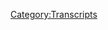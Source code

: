 {{DEFAULTSORT:
    #_TRANSCRIPT_0471:August 14-16, 2020
}}{{Transcript
    | title         = [[471: August 14-16, 2020]]
    | caption       = [https://knowledgefight.libsyn.com/471-august-14-16-2020 Listen to this episode on Libsyn]
    | episodeNumber = [[471: August 14-16, 2020|471]]
    | length        = 01:59:06
}}

{{MessageBox
    | header     = Warning: Bot Generated Content
    | text       = This transcript was automatically generated by transcription software and likely contains many mistakes and misattributions. Please check the audio for definitive quotes, attribution, and context.
    | image      = N3yvass4myg91.webp
    | imagewidth = 50px
    | id         = warning
}}

{{TranscriptBlock
    | name      = Unknown Speaker
    | timestamp = 00:00:00.000
    | text      = N-N-N-N-N-N-N-Knowledge Fight!
}}

{{TranscriptBlock
    | name      = Unknown Speaker
    | timestamp = 00:00:13.080
    | text      = Damn and Jordan, I am sweating!
}}

{{TranscriptBlock
    | name      = Unknown Speaker
    | timestamp = 00:00:19.760
    | text      = Knowledgefight.com, it's time to pray!
}}

{{TranscriptBlock
    | name      = Unknown Speaker
    | timestamp = 00:00:21.640
    | text      = I have great respect for Knowledgefight.
}}

{{TranscriptBlock
    | name      = Unknown Speaker
    | timestamp = 00:00:24.559
    | text      = Knowledgefight.
}}

{{TranscriptBlock
    | name      = Unknown Speaker
    | timestamp = 00:00:25.559
    | text      = I'm sick of them posing as if they're the good guys, saying we are the bad guys.
}}

{{TranscriptBlock
    | name      = Unknown Speaker
    | timestamp = 00:00:29.839
    | text      = Get ready for a fight.
}}

{{TranscriptBlock
    | name      = Unknown Speaker
    | timestamp = 00:00:31.280
    | text      = Dcodes, get ready for a fight.
}}

{{TranscriptBlock
    | name      = Unknown Speaker
    | timestamp = 00:00:33.799
    | text      = Damn and Jordan, Knowledge fight!
}}

{{TranscriptBlock
    | name      = Unknown Speaker
    | timestamp = 00:00:35.820
    | text      = To keep running.
}}

{{TranscriptBlock
    | name      = Unknown Speaker
    | timestamp = 00:00:39.539
    | text      = Need, need money!
}}

{{TranscriptBlock
    | name      = Unknown Speaker
    | timestamp = 00:00:43.039
    | text      = Andy & Chaz, Andy & Chaz, stop it!
}}

{{TranscriptBlock
    | name      = Unknown Speaker
    | timestamp = 00:00:45.219
    | text      = Andy & Chaz, Andy & Chaz Hi Emily, Andy..
}}

{{TranscriptBlock
    | name      = Unknown Speaker
    | timestamp = 00:00:47.679
    | text      = Andy & Chaz it's time to pray!
}}

{{TranscriptBlock
    | name      = Unknown Speaker
    | timestamp = 00:00:48.679
    | text      = Andy & Chaz were on the air, thank for holding him!
}}

{{TranscriptBlock
    | name      = Unknown Speaker
    | timestamp = 00:00:49.679
    | text      = Hello Alex, I'm a think tank.
}}

{{TranscriptBlock
    | name      = Unknown Speaker
    | timestamp = 00:00:50.840
    | text      = We are please call it I'm a huge fan I love your world!
}}

{{TranscriptBlock
    | name      = Unknown Speaker
    | timestamp = 00:00:53.159
    | text      = Knowledgefight.
}}

{{TranscriptBlock
    | name      = Unknown Speaker
    | timestamp = 00:00:55.159
    | text      = N-N-N-N-N-Knowledgefight.com
}}

{{TranscriptBlock
    | name      = Unknown Speaker
    | timestamp = 00:00:57.039
    | text      = I love you.
}}

{{TranscriptBlock
    | name      = Unknown Speaker
    | timestamp = 00:00:59.039
    | text      = Hey everybody, welcome back to Knowledge Friday, I'm Dan.
}}

{{TranscriptBlock
    | name      = Unknown Speaker
    | timestamp = 00:01:01.039
    | text      = I'm Jordan.
}}

{{TranscriptBlock
    | name      = Unknown Speaker
    | timestamp = 00:01:02.039
    | text      = We're a couple dudes, I can sit around and drink novelty beverages and talk a little bit about Alex Jones.
}}

{{TranscriptBlock
    | name      = Unknown Speaker
    | timestamp = 00:01:06.040
    | text      = Oh indeed we are Dan.
}}

{{TranscriptBlock
    | name      = Unknown Speaker
    | timestamp = 00:01:07.040
    | text      = Jordan.
}}

{{TranscriptBlock
    | name      = Unknown Speaker
    | timestamp = 00:01:08.040
    | text      = Dan!
}}

{{TranscriptBlock
    | name      = Unknown Speaker
    | timestamp = 00:01:09.040
    | text      = Jordan.
}}

{{TranscriptBlock
    | name      = Unknown Speaker
    | timestamp = 00:01:10.040
    | text      = Quick question for you.
}}

{{TranscriptBlock
    | name      = Unknown Speaker
    | timestamp = 00:01:11.040
    | text      = What's your bright spot today?
}}

{{TranscriptBlock
    | name      = Unknown Speaker
    | timestamp = 00:01:12.040
    | text      = Well we are now sitting in new chairs.
}}

{{TranscriptBlock
    | name      = Unknown Speaker
    | timestamp = 00:01:13.040
    | text      = We are sitting in new chairs.
}}

{{TranscriptBlock
    | name      = Unknown Speaker
    | timestamp = 00:01:14.040
    | text      = It's a bright spot for me because I spent so much time in an office chair.
}}

{{TranscriptBlock
    | name      = Unknown Speaker
    | timestamp = 00:01:18.040
    | text      = The old ones that we had were a little bit rickety but you were so kind as to provide us with some new chairs Jordan, so thank you.
}}

{{TranscriptBlock
    | name      = Unknown Speaker
    | timestamp = 00:01:24.040
    | text      = It was a good day.
}}

{{TranscriptBlock
    | name      = Unknown Speaker
    | timestamp = 00:01:25.040
    | text      = I appreciate that very much, my butt.
}}

{{TranscriptBlock
    | name      = Unknown Speaker
    | timestamp = 00:01:27.040
    | text      = Thank you.
}}

{{TranscriptBlock
    | name      = Unknown Speaker
    | timestamp = 00:01:29.040
    | text      = And I guess lower back more importantly, thank you.
}}

{{TranscriptBlock
    | name      = Unknown Speaker
    | timestamp = 00:01:32.040
    | text      = It's intense.
}}

{{TranscriptBlock
    | name      = Unknown Speaker
    | timestamp = 00:01:33.040
    | text      = For someone who spends as much time as any office worker does on a chair, probably more, it's very helpful to have a nice night.
}}

{{TranscriptBlock
    | name      = Unknown Speaker
    | timestamp = 00:01:43.040
    | text      = Most office workers don't have to live, eat, and breathe their job.
}}

{{TranscriptBlock
    | name      = Unknown Speaker
    | timestamp = 00:01:47.040
    | text      = Or actually no, now I feel like you do actually have to do that now.
}}

{{TranscriptBlock
    | name      = Unknown Speaker
    | timestamp = 00:01:51.040
    | text      = Yeah, I didn't really recognize how little support the other chairs had until I sat down in this one.
}}

{{TranscriptBlock
    | name      = Unknown Speaker
    | timestamp = 00:01:58.040
    | text      = Like the ones we had before.
}}

{{TranscriptBlock
    | name      = Unknown Speaker
    | timestamp = 00:01:59.040
    | text      = This is like an actual, I don't know, what does ergonomic mean?
}}

{{TranscriptBlock
    | name      = Unknown Speaker
    | timestamp = 00:02:04.040
    | text      = It contours to you specifically.
}}

{{TranscriptBlock
    | name      = Unknown Speaker
    | timestamp = 00:02:07.040
    | text      = I feel like it might be that.
}}

{{TranscriptBlock
    | name      = Unknown Speaker
    | timestamp = 00:02:09.039
    | text      = So that's my bright spot Jordan, how about you?
}}

{{TranscriptBlock
    | name      = Unknown Speaker
    | timestamp = 00:02:11.039
    | text      = My bright spot is, I just finished Ghosts of Sashima, which is very very good.
}}

{{TranscriptBlock
    | name      = Unknown Speaker
    | timestamp = 00:02:18.039
    | text      = I enjoyed it immensely.
}}

{{TranscriptBlock
    | name      = Unknown Speaker
    | timestamp = 00:02:19.039
    | text      = We all know that.
}}

{{TranscriptBlock
    | name      = Unknown Speaker
    | timestamp = 00:02:20.039
    | text      = It's beautiful.
}}

{{TranscriptBlock
    | name      = Unknown Speaker
    | timestamp = 00:02:21.039
    | text      = We've all read it.
}}

{{TranscriptBlock
    | name      = Unknown Speaker
    | timestamp = 00:02:22.039
    | text      = It's beautiful.
}}

{{TranscriptBlock
    | name      = Unknown Speaker
    | timestamp = 00:02:23.039
    | text      = Or watched it.
}}

{{TranscriptBlock
    | name      = Unknown Speaker
    | timestamp = 00:02:24.039
    | text      = No, it's a video game.
}}

{{TranscriptBlock
    | name      = Unknown Speaker
    | timestamp = 00:02:25.039
    | text      = Oh shit.
}}

{{TranscriptBlock
    | name      = Unknown Speaker
    | timestamp = 00:02:26.039
    | text      = You know the thing everybody knows about.
}}

{{TranscriptBlock
    | name      = Unknown Speaker
    | timestamp = 00:02:29.039
    | text      = I don't know about this.
}}

{{TranscriptBlock
    | name      = Unknown Speaker
    | timestamp = 00:02:30.039
    | text      = What is this?
}}

{{TranscriptBlock
    | name      = Unknown Speaker
    | timestamp = 00:02:31.039
    | text      = No, it's like an open world role playing game.
}}

{{TranscriptBlock
    | name      = Unknown Speaker
    | timestamp = 00:02:34.039
    | text      = Oh, it sounds fun.
}}

{{TranscriptBlock
    | name      = Unknown Speaker
    | timestamp = 00:02:35.039
    | text      = You play as a samurai set during the Mongol invasion of Japan on the island of Sashima.
}}

{{TranscriptBlock
    | name      = Unknown Speaker
    | timestamp = 00:02:41.039
    | text      = And it's basically like a fall of the Bushido code in the face of all this stuff.
}}

{{TranscriptBlock
    | name      = Unknown Speaker
    | timestamp = 00:02:47.039
    | text      = But it's so lovingly rendered a Japanese island.
}}

{{TranscriptBlock
    | name      = Unknown Speaker
    | timestamp = 00:02:52.039
    | text      = It's gorgeous.
}}

{{TranscriptBlock
    | name      = Unknown Speaker
    | timestamp = 00:02:53.039
    | text      = It sounds great.
}}

{{TranscriptBlock
    | name      = Unknown Speaker
    | timestamp = 00:02:54.039
    | text      = It's beautiful.
}}

{{TranscriptBlock
    | name      = Unknown Speaker
    | timestamp = 00:02:55.039
    | text      = Maybe I'll have to give this a try.
}}

{{TranscriptBlock
    | name      = Unknown Speaker
    | timestamp = 00:02:56.039
    | text      = I do like an open world situation.
}}

{{TranscriptBlock
    | name      = Unknown Speaker
    | timestamp = 00:02:58.039
    | text      = Oh yeah.
}}

{{TranscriptBlock
    | name      = Unknown Speaker
    | timestamp = 00:02:59.039
    | text      = If you like Horizon Zero Dawn, you're going to love it.
}}

{{TranscriptBlock
    | name      = Unknown Speaker
    | timestamp = 00:03:01.039
    | text      = Okay.
}}

{{TranscriptBlock
    | name      = Unknown Speaker
    | timestamp = 00:03:02.039
    | text      = Well, you took my recommendation on that.
}}

{{TranscriptBlock
    | name      = Unknown Speaker
    | timestamp = 00:03:03.039
    | text      = Maybe I'll have to take yours on this.
}}

{{TranscriptBlock
    | name      = Unknown Speaker
    | timestamp = 00:03:05.039
    | text      = Passing a football back and forth.
}}

{{TranscriptBlock
    | name      = Unknown Speaker
    | timestamp = 00:03:07.039
    | text      = Indeed.
}}

{{TranscriptBlock
    | name      = Unknown Speaker
    | timestamp = 00:03:08.039
    | text      = So Jordan, today we have got an episode to go over.
}}

{{TranscriptBlock
    | name      = Unknown Speaker
    | timestamp = 00:03:11.039
    | text      = Oh yeah.
}}

{{TranscriptBlock
    | name      = Unknown Speaker
    | timestamp = 00:03:12.039
    | text      = What we got in front of us, right in front of our faces, is a companion piece to our
}}

{{TranscriptBlock
    | name      = Unknown Speaker
    | timestamp = 00:03:17.039
    | text      = Monday episode.
}}

{{TranscriptBlock
    | name      = Unknown Speaker
    | timestamp = 00:03:18.039
    | text      = Oh no.
}}

{{TranscriptBlock
    | name      = Unknown Speaker
    | timestamp = 00:03:19.039
    | text      = On Monday we went over the very tragically flawed documentary that Millie Weaver put
}}

{{TranscriptBlock
    | name      = Unknown Speaker
    | timestamp = 00:03:26.039
    | text      = out right after she got arrested.
}}

{{TranscriptBlock
    | name      = Unknown Speaker
    | timestamp = 00:03:27.039
    | text      = I think you mean dangerous and arrestable offense of a documentary.
}}

{{TranscriptBlock
    | name      = Unknown Speaker
    | timestamp = 00:03:32.039
    | text      = No, I don't think it's arrestable of an offense because I think that I would say that most
}}

{{TranscriptBlock
    | name      = Unknown Speaker
    | timestamp = 00:03:36.039
    | text      = of the people who got shit thrown at them are public figures.
}}

{{TranscriptBlock
    | name      = Unknown Speaker
    | timestamp = 00:03:39.039
    | text      = Yeah, they'll be fine.
}}

{{TranscriptBlock
    | name      = Unknown Speaker
    | timestamp = 00:03:40.039
    | text      = And maybe they wouldn't be able to reach the standard of actual malice.
}}

{{TranscriptBlock
    | name      = Unknown Speaker
    | timestamp = 00:03:44.039
    | text      = I meant it was so bad it's an arrestable offense.
}}

{{TranscriptBlock
    | name      = Unknown Speaker
    | timestamp = 00:03:47.039
    | text      = Oh, I think we discussed it was a crime against taste.
}}

{{TranscriptBlock
    | name      = Unknown Speaker
    | timestamp = 00:03:50.039
    | text      = Certainly a crime against my time.
}}

{{TranscriptBlock
    | name      = Unknown Speaker
    | timestamp = 00:03:53.039
    | text      = And I'd like to apologize to the listeners that it was that long.
}}

{{TranscriptBlock
    | name      = Unknown Speaker
    | timestamp = 00:03:59.039
    | text      = We do a documentary right, Dan.
}}

{{TranscriptBlock
    | name      = Unknown Speaker
    | timestamp = 00:04:02.039
    | text      = Oh, do we?
}}

{{TranscriptBlock
    | name      = Unknown Speaker
    | timestamp = 00:04:04.039
    | text      = Well, we did that for Monday and in doing so we had to leave aside the Alex Jones end
}}

{{TranscriptBlock
    | name      = Unknown Speaker
    | timestamp = 00:04:10.039
    | text      = of this.
}}

{{TranscriptBlock
    | name      = Unknown Speaker
    | timestamp = 00:04:11.039
    | text      = Yes.
}}

{{TranscriptBlock
    | name      = Unknown Speaker
    | timestamp = 00:04:12.039
    | text      = Because Millie Weaver is an Infowars, I mean I would describe her as an employee, but Alex
}}

{{TranscriptBlock
    | name      = Unknown Speaker
    | timestamp = 00:04:16.040
    | text      = certainly won't now.
}}

{{TranscriptBlock
    | name      = Unknown Speaker
    | timestamp = 00:04:18.040
    | text      = We'll get to that in a little bit.
}}

{{TranscriptBlock
    | name      = Unknown Speaker
    | timestamp = 00:04:20.040
    | text      = Oh wow, she's disowned.
}}

{{TranscriptBlock
    | name      = Unknown Speaker
    | timestamp = 00:04:22.040
    | text      = She got disowned.
}}

{{TranscriptBlock
    | name      = Unknown Speaker
    | timestamp = 00:04:24.040
    | text      = We will see over the course of this episode that Alex makes a very serious point of pointing
}}

{{TranscriptBlock
    | name      = Unknown Speaker
    | timestamp = 00:04:30.040
    | text      = out that she does not work there.
}}

{{TranscriptBlock
    | name      = Unknown Speaker
    | timestamp = 00:04:32.040
    | text      = She is an independent contractor and she does whatever she wants.
}}

{{TranscriptBlock
    | name      = Unknown Speaker
    | timestamp = 00:04:35.040
    | text      = I didn't tell her to do shit.
}}

{{TranscriptBlock
    | name      = Unknown Speaker
    | timestamp = 00:04:37.040
    | text      = So Alex might be throwing her under the bus a little bit.
}}

{{TranscriptBlock
    | name      = Unknown Speaker
    | timestamp = 00:04:40.040
    | text      = All right.
}}

{{TranscriptBlock
    | name      = Unknown Speaker
    | timestamp = 00:04:41.040
    | text      = Good day.
}}

{{TranscriptBlock
    | name      = Unknown Speaker
    | timestamp = 00:04:42.040
    | text      = Yeah, so it's important to see how Alex responds to something like this because obviously it's
}}

{{TranscriptBlock
    | name      = Unknown Speaker
    | timestamp = 00:04:50.040
    | text      = a close associate of his who's worked, I don't know, technically or not, she's worked at
}}

{{TranscriptBlock
    | name      = Unknown Speaker
    | timestamp = 00:04:56.040
    | text      = Infowars for years.
}}

{{TranscriptBlock
    | name      = Unknown Speaker
    | timestamp = 00:04:57.040
    | text      = She's done reports for them forever and she got arrested for a reason and in the midst
}}

{{TranscriptBlock
    | name      = Unknown Speaker
    | timestamp = 00:05:04.040
    | text      = of that she has put out a documentary and quotes, scare quotes around that.
}}

{{TranscriptBlock
    | name      = Unknown Speaker
    | timestamp = 00:05:11.040
    | text      = Alex hasn't seen it when she gets arrested.
}}

{{TranscriptBlock
    | name      = Unknown Speaker
    | timestamp = 00:05:13.040
    | text      = Of course not.
}}

{{TranscriptBlock
    | name      = Unknown Speaker
    | timestamp = 00:05:14.040
    | text      = He has no idea what's in it.
}}

{{TranscriptBlock
    | name      = Unknown Speaker
    | timestamp = 00:05:15.040
    | text      = Why would he?
}}

{{TranscriptBlock
    | name      = Unknown Speaker
    | timestamp = 00:05:16.040
    | text      = He is caught on his fucking back foot so badly.
}}

{{TranscriptBlock
    | name      = Unknown Speaker
    | timestamp = 00:05:21.040
    | text      = Oh man.
}}

{{TranscriptBlock
    | name      = Unknown Speaker
    | timestamp = 00:05:22.040
    | text      = It's this...
}}

{{TranscriptBlock
    | name      = Unknown Speaker
    | timestamp = 00:05:23.040
    | text      = Because he has to, or he has a couple of choices.
}}

{{TranscriptBlock
    | name      = Unknown Speaker
    | timestamp = 00:05:27.040
    | text      = One, he can go all in on the conspiracy.
}}

{{TranscriptBlock
    | name      = Unknown Speaker
    | timestamp = 00:05:30.040
    | text      = Sure.
}}

{{TranscriptBlock
    | name      = Unknown Speaker
    | timestamp = 00:05:31.040
    | text      = Not having seen the documentary, it could be an hour and 20 of him being shit on the
}}

{{TranscriptBlock
    | name      = Unknown Speaker
    | timestamp = 00:05:37.040
    | text      = whole time.
}}

{{TranscriptBlock
    | name      = Unknown Speaker
    | timestamp = 00:05:38.040
    | text      = He doesn't know.
}}

{{TranscriptBlock
    | name      = Unknown Speaker
    | timestamp = 00:05:39.040
    | text      = That is an option.
}}

{{TranscriptBlock
    | name      = Unknown Speaker
    | timestamp = 00:05:40.040
    | text      = Or two, he can be like, I don't know what the fuck is going on.
}}

{{TranscriptBlock
    | name      = Unknown Speaker
    | timestamp = 00:05:43.040
    | text      = I've never met this person before.
}}

{{TranscriptBlock
    | name      = Unknown Speaker
    | timestamp = 00:05:45.040
    | text      = Like the politician taking drug money.
}}

{{TranscriptBlock
    | name      = Unknown Speaker
    | timestamp = 00:05:47.040
    | text      = Yeah.
}}

{{TranscriptBlock
    | name      = Unknown Speaker
    | timestamp = 00:05:48.040
    | text      = I've never, whoa, I'll give that back any moment.
}}

{{TranscriptBlock
    | name      = Unknown Speaker
    | timestamp = 00:05:50.040
    | text      = He doesn't really go either of those routes, but this was really funny.
}}

{{TranscriptBlock
    | name      = Unknown Speaker
    | timestamp = 00:05:55.040
    | text      = This weekend's Alex Jones coverage.
}}

{{TranscriptBlock
    | name      = Unknown Speaker
    | timestamp = 00:05:59.040
    | text      = So we're going to be talking about Friday, a little video we put out on Saturday, and
}}

{{TranscriptBlock
    | name      = Unknown Speaker
    | timestamp = 00:06:03.040
    | text      = then Sunday's show.
}}

{{TranscriptBlock
    | name      = Unknown Speaker
    | timestamp = 00:06:04.040
    | text      = So that's the 14th through the 15th, 2020 of August.
}}

{{TranscriptBlock
    | name      = Unknown Speaker
    | timestamp = 00:06:07.040
    | text      = I'm Dan.
}}

{{TranscriptBlock
    | name      = Unknown Speaker
    | timestamp = 00:06:08.040
    | text      = This is August.
}}

{{TranscriptBlock
    | name      = Unknown Speaker
    | timestamp = 00:06:09.040
    | text      = All right.
}}

{{TranscriptBlock
    | name      = Unknown Speaker
    | timestamp = 00:06:10.040
    | text      = Nice.
}}

{{TranscriptBlock
    | name      = Unknown Speaker
    | timestamp = 00:06:11.040
    | text      = That's why I went nice.
}}

{{TranscriptBlock
    | name      = Unknown Speaker
    | timestamp = 00:06:12.040
    | text      = We'll get down to business on this episode here in a second, but first Jordan, let's
}}

{{TranscriptBlock
    | name      = Unknown Speaker
    | timestamp = 00:06:15.040
    | text      = take a moment to say thank you to some folks who have signed up and are supporting the
}}

{{TranscriptBlock
    | name      = Unknown Speaker
    | timestamp = 00:06:18.040
    | text      = show.
}}

{{TranscriptBlock
    | name      = Unknown Speaker
    | timestamp = 00:06:19.040
    | text      = Yeah, let's do it.
}}

{{TranscriptBlock
    | name      = Unknown Speaker
    | timestamp = 00:06:20.040
    | text      = Yeah.
}}

{{TranscriptBlock
    | name      = Unknown Speaker
    | timestamp = 00:06:21.040
    | text      = So first Ray T. Thank you so much.
}}

{{TranscriptBlock
    | name      = Unknown Speaker
    | timestamp = 00:06:22.040
    | text      = You are now policy wonk.
}}

{{TranscriptBlock
    | name      = Unknown Speaker
    | timestamp = 00:06:23.040
    | text      = I'm a policy wonk.
}}

{{TranscriptBlock
    | name      = Unknown Speaker
    | timestamp = 00:06:24.040
    | text      = Thank you Ray.
}}

{{TranscriptBlock
    | name      = Unknown Speaker
    | timestamp = 00:06:25.040
    | text      = Next Charlie P. Thank you so much.
}}

{{TranscriptBlock
    | name      = Unknown Speaker
    | timestamp = 00:06:26.040
    | text      = You are now policy wonk.
}}

{{TranscriptBlock
    | name      = Unknown Speaker
    | timestamp = 00:06:27.040
    | text      = I'm a policy wonk.
}}

{{TranscriptBlock
    | name      = Unknown Speaker
    | timestamp = 00:06:28.040
    | text      = Thanks Charlie.
}}

{{TranscriptBlock
    | name      = Unknown Speaker
    | timestamp = 00:06:29.040
    | text      = Thank you.
}}

{{TranscriptBlock
    | name      = Unknown Speaker
    | timestamp = 00:06:30.040
    | text      = Next Terry in 3D.
}}

{{TranscriptBlock
    | name      = Unknown Speaker
    | timestamp = 00:06:31.040
    | text      = Thank you so much.
}}

{{TranscriptBlock
    | name      = Unknown Speaker
    | timestamp = 00:06:32.040
    | text      = You are now a policy wonk.
}}

{{TranscriptBlock
    | name      = Unknown Speaker
    | timestamp = 00:06:33.040
    | text      = I'm a policy wonk.
}}

{{TranscriptBlock
    | name      = Unknown Speaker
    | timestamp = 00:06:34.060
    | text      = Thank you very much.
}}

{{TranscriptBlock
    | name      = Unknown Speaker
    | timestamp = 00:06:35.100
    | text      = Thank you, Terry.
}}

{{TranscriptBlock
    | name      = Unknown Speaker
    | timestamp = 00:06:36.100
    | text      = Thank you.
}}

{{TranscriptBlock
    | name      = Unknown Speaker
    | timestamp = 00:06:37.100
    | text      = Very much.
}}

{{TranscriptBlock
    | name      = Unknown Speaker
    | timestamp = 00:06:38.100
    | text      = Oh no, no.
}}

{{TranscriptBlock
    | name      = Unknown Speaker
    | timestamp = 00:06:39.100
    | text      = Okay.
}}

{{TranscriptBlock
    | name      = Unknown Speaker
    | timestamp = 00:06:40.100
    | text      = I'll see myself.
}}

{{TranscriptBlock
    | name      = Unknown Speaker
    | timestamp = 00:06:41.100
    | text      = No, you say than.
}}

{{TranscriptBlock
    | name      = Unknown Speaker
    | timestamp = 00:06:42.100
    | text      = Next.
}}

{{TranscriptBlock
    | name      = Unknown Speaker
    | timestamp = 00:06:43.100
    | text      = Michael P. Thank you so much.
}}

{{TranscriptBlock
    | name      = Unknown Speaker
    | timestamp = 00:06:44.100
    | text      = You are now a policy wonk.
}}

{{TranscriptBlock
    | name      = Unknown Speaker
    | timestamp = 00:06:45.100
    | text      = I'm a policy wonk.
}}

{{TranscriptBlock
    | name      = Unknown Speaker
    | timestamp = 00:06:46.100
    | text      = Thanks Michael.
}}

{{TranscriptBlock
    | name      = Unknown Speaker
    | timestamp = 00:06:47.100
    | text      = Thank you.
}}

{{TranscriptBlock
    | name      = Unknown Speaker
    | timestamp = 00:06:48.100
    | text      = I'm a policy wonk.
}}

{{TranscriptBlock
    | name      = Unknown Speaker
    | timestamp = 00:06:49.100
    | text      = Thanks, Bjorn!
}}

{{TranscriptBlock
    | name      = Unknown Speaker
    | timestamp = 00:06:50.100
    | text      = Thank you.
}}

{{TranscriptBlock
    | name      = Unknown Speaker
    | timestamp = 00:06:51.100
    | text      = Next, Candace B. Thank you so much.
}}

{{TranscriptBlock
    | name      = Unknown Speaker
    | timestamp = 00:06:52.100
    | text      = You are now a policy wonk.
}}

{{TranscriptBlock
    | name      = Unknown Speaker
    | timestamp = 00:06:53.100
    | text      = I'm a policy wonk.
}}

{{TranscriptBlock
    | name      = Unknown Speaker
    | timestamp = 00:06:54.100
    | text      = Thank you very much, Candace.
}}

{{TranscriptBlock
    | name      = Unknown Speaker
    | timestamp = 00:06:55.100
    | text      = Thank you.
}}

{{TranscriptBlock
    | name      = Unknown Speaker
    | timestamp = 00:06:56.100
    | text      = Next, Jordan is my spirit animal.
}}

{{TranscriptBlock
    | name      = Unknown Speaker
    | timestamp = 00:06:57.100
    | text      = All one word.
}}

{{TranscriptBlock
    | name      = Unknown Speaker
    | timestamp = 00:06:58.100
    | text      = Thank you so much.
}}

{{TranscriptBlock
    | name      = Unknown Speaker
    | timestamp = 00:06:59.100
    | text      = You are now a policy wonk.
}}

{{TranscriptBlock
    | name      = Unknown Speaker
    | timestamp = 00:07:00.100
    | text      = I'm a policy wonk.
}}

{{TranscriptBlock
    | name      = Unknown Speaker
    | timestamp = 00:07:01.100
    | text      = Thank you very much.
}}

{{TranscriptBlock
    | name      = Unknown Speaker
    | timestamp = 00:07:02.100
    | text      = Jordan is my spirit animal.
}}

{{TranscriptBlock
    | name      = Unknown Speaker
    | timestamp = 00:07:03.100
    | text      = To the person who wrote that down.
}}

{{TranscriptBlock
    | name      = Unknown Speaker
    | timestamp = 00:07:06.100
    | text      = Next, finally, Alan T. Thank you so much.
}}

{{TranscriptBlock
    | name      = Unknown Speaker
    | timestamp = 00:07:08.100
    | text      = You are now a policy wonk.
}}

{{TranscriptBlock
    | name      = Unknown Speaker
    | timestamp = 00:07:09.100
    | text      = I'm a policy wonk.
}}

{{TranscriptBlock
    | name      = Unknown Speaker
    | timestamp = 00:07:10.100
    | text      = Thank you very much, Alan.
}}

{{TranscriptBlock
    | name      = Unknown Speaker
    | timestamp = 00:07:11.100
    | text      = If you're out there listening and you're thinking, hey, I enjoy the show, I'd like to support
}}

{{TranscriptBlock
    | name      = Unknown Speaker
    | timestamp = 00:07:14.100
    | text      = what these gents do, you can do that by going to our website, knowledgefight.com, clicking
}}

{{TranscriptBlock
    | name      = Unknown Speaker
    | timestamp = 00:07:18.100
    | text      = the button to support the show, or you can take that generosity and gesture towards Jordan
}}

{{TranscriptBlock
    | name      = Unknown Speaker
    | timestamp = 00:07:27.100
    | text      = after not having a thought real quick.
}}

{{TranscriptBlock
    | name      = Unknown Speaker
    | timestamp = 00:07:29.100
    | text      = And then take it back.
}}

{{TranscriptBlock
    | name      = Unknown Speaker
    | timestamp = 00:07:30.100
    | text      = And then take it back.
}}

{{TranscriptBlock
    | name      = Unknown Speaker
    | timestamp = 00:07:31.100
    | text      = Take the gesture back.
}}

{{TranscriptBlock
    | name      = Unknown Speaker
    | timestamp = 00:07:32.100
    | text      = And then take that generosity and build an aqueduct system through a medieval town.
}}

{{TranscriptBlock
    | name      = Unknown Speaker
    | timestamp = 00:07:37.100
    | text      = Roman aqueduct system, I imagine.
}}

{{TranscriptBlock
    | name      = Unknown Speaker
    | timestamp = 00:07:39.100
    | text      = Yes, absolutely.
}}

{{TranscriptBlock
    | name      = Unknown Speaker
    | timestamp = 00:07:40.100
    | text      = And then make a little tiny boat.
}}

{{TranscriptBlock
    | name      = Unknown Speaker
    | timestamp = 00:07:41.100
    | text      = Okay.
}}

{{TranscriptBlock
    | name      = Unknown Speaker
    | timestamp = 00:07:42.100
    | text      = Little tiny boat.
}}

{{TranscriptBlock
    | name      = Unknown Speaker
    | timestamp = 00:07:43.100
    | text      = Put that generosity in the boat.
}}

{{TranscriptBlock
    | name      = Unknown Speaker
    | timestamp = 00:07:44.100
    | text      = All right.
}}

{{TranscriptBlock
    | name      = Unknown Speaker
    | timestamp = 00:07:45.100
    | text      = Flow it down that aqueduct.
}}

{{TranscriptBlock
    | name      = Unknown Speaker
    | timestamp = 00:07:46.100
    | text      = Okay.
}}

{{TranscriptBlock
    | name      = Unknown Speaker
    | timestamp = 00:07:47.100
    | text      = All the way to a charity in your area, in your area that helps people.
}}

{{TranscriptBlock
    | name      = Unknown Speaker
    | timestamp = 00:07:49.100
    | text      = You landed it.
}}

{{TranscriptBlock
    | name      = Unknown Speaker
    | timestamp = 00:07:50.100
    | text      = You landed it right.
}}

{{TranscriptBlock
    | name      = Unknown Speaker
    | timestamp = 00:07:51.100
    | text      = I don't know why I took it back from you.
}}

{{TranscriptBlock
    | name      = Unknown Speaker
    | timestamp = 00:07:53.100
    | text      = I don't know why you took it back.
}}

{{TranscriptBlock
    | name      = Unknown Speaker
    | timestamp = 00:07:54.100
    | text      = I could have left you out to try.
}}

{{TranscriptBlock
    | name      = Unknown Speaker
    | timestamp = 00:07:55.100
    | text      = I was going to go for something.
}}

{{TranscriptBlock
    | name      = Unknown Speaker
    | timestamp = 00:07:57.100
    | text      = I took a swing and I tried.
}}

{{TranscriptBlock
    | name      = Unknown Speaker
    | timestamp = 00:07:59.100
    | text      = So, Jordan, today, first of all, I'd like to issue a little correction.
}}

{{TranscriptBlock
    | name      = Unknown Speaker
    | timestamp = 00:08:04.100
    | text      = I mispronounced some stuff on our Monday episode.
}}

{{TranscriptBlock
    | name      = Unknown Speaker
    | timestamp = 00:08:08.100
    | text      = Apparently, it's my knot instead of my note.
}}

{{TranscriptBlock
    | name      = Unknown Speaker
    | timestamp = 00:08:11.100
    | text      = Okay.
}}

{{TranscriptBlock
    | name      = Unknown Speaker
    | timestamp = 00:08:12.100
    | text      = I'm going to go to the city of North Dakota.
}}

{{TranscriptBlock
    | name      = Unknown Speaker
    | timestamp = 00:08:13.100
    | text      = All right.
}}

{{TranscriptBlock
    | name      = Unknown Speaker
    | timestamp = 00:08:14.100
    | text      = Anyway, Jordan, we got a little thing real quick.
}}

{{TranscriptBlock
    | name      = Unknown Speaker
    | timestamp = 00:08:18.100
    | text      = Before we get into today's episode, we have to take a look at the mail bags.
}}

{{TranscriptBlock
    | name      = Unknown Speaker
    | timestamp = 00:08:21.100
    | text      = All right.
}}

{{TranscriptBlock
    | name      = Unknown Speaker
    | timestamp = 00:08:22.100
    | text      = Recently, you mentioned that you were a gigantic fan of chunky peanut butter.
}}

{{TranscriptBlock
    | name      = Unknown Speaker
    | timestamp = 00:08:26.100
    | text      = I had hot takes regarding peanut butter.
}}

{{TranscriptBlock
    | name      = Unknown Speaker
    | timestamp = 00:08:28.100
    | text      = And butters of other sorts.
}}

{{TranscriptBlock
    | name      = Unknown Speaker
    | timestamp = 00:08:29.100
    | text      = And peanut butter of all times.
}}

{{TranscriptBlock
    | name      = Unknown Speaker
    | timestamp = 00:08:31.100
    | text      = You apparently struck a chord with the secret no-name walk.
}}

{{TranscriptBlock
    | name      = Unknown Speaker
    | timestamp = 00:08:34.100
    | text      = All right.
}}

{{TranscriptBlock
    | name      = Unknown Speaker
    | timestamp = 00:08:35.100
    | text      = I don't know if I looked in the bag yet.
}}

{{TranscriptBlock
    | name      = Unknown Speaker
    | timestamp = 00:08:36.100
    | text      = All right.
}}

{{TranscriptBlock
    | name      = Unknown Speaker
    | timestamp = 00:08:37.100
    | text      = Okay.
}}

{{TranscriptBlock
    | name      = Unknown Speaker
    | timestamp = 00:08:38.100
    | text      = But we got a note here.
}}

{{TranscriptBlock
    | name      = Unknown Speaker
    | timestamp = 00:08:39.100
    | text      = We thought Jordan, in parentheses, and Dan, might try these alternative butters.
}}

{{TranscriptBlock
    | name      = Unknown Speaker
    | timestamp = 00:08:43.100
    | text      = I eat the light blue packet all the time, which is vanilla almond butter.
}}

{{TranscriptBlock
    | name      = Unknown Speaker
    | timestamp = 00:08:47.100
    | text      = Yes.
}}

{{TranscriptBlock
    | name      = Unknown Speaker
    | timestamp = 00:08:48.100
    | text      = Only sweetened with dates.
}}

{{TranscriptBlock
    | name      = Unknown Speaker
    | timestamp = 00:08:49.100
    | text      = All right.
}}

{{TranscriptBlock
    | name      = Unknown Speaker
    | timestamp = 00:08:50.100
    | text      = You spoke disparagingly of almond butter.
}}

{{TranscriptBlock
    | name      = Unknown Speaker
    | timestamp = 00:08:52.100
    | text      = Yes.
}}

{{TranscriptBlock
    | name      = Unknown Speaker
    | timestamp = 00:08:53.100
    | text      = And now, you must try secret no-name wonks of vanilla almond butter.
}}

{{TranscriptBlock
    | name      = Unknown Speaker
    | timestamp = 00:08:58.100
    | text      = All right.
}}

{{TranscriptBlock
    | name      = Unknown Speaker
    | timestamp = 00:08:59.100
    | text      = And we will see if you could put your...
}}

{{TranscriptBlock
    | name      = Unknown Speaker
    | timestamp = 00:09:01.100
    | text      = Let's see if you're really...
}}

{{TranscriptBlock
    | name      = Unknown Speaker
    | timestamp = 00:09:02.100
    | text      = You made this up to keep me quiet for the rest of the show, as I like...
}}

{{TranscriptBlock
    | name      = Unknown Speaker
    | timestamp = 00:09:06.100
    | text      = No.
}}

{{TranscriptBlock
    | name      = Unknown Speaker
    | timestamp = 00:09:07.100
    | text      = No.
}}

{{TranscriptBlock
    | name      = Unknown Speaker
    | timestamp = 00:09:08.100
    | text      = This is good peanut butter.
}}

{{TranscriptBlock
    | name      = Unknown Speaker
    | timestamp = 00:09:09.100
    | text      = As somebody who is in the audio field, I know that eating is disgusting on a mic.
}}

{{TranscriptBlock
    | name      = Unknown Speaker
    | timestamp = 00:09:15.100
    | text      = But the only thing grosser is probably the idea of someone eating peanut butter on a mic.
}}

{{TranscriptBlock
    | name      = Unknown Speaker
    | timestamp = 00:09:20.100
    | text      = It's not like trying to get a horse to talk.
}}

{{TranscriptBlock
    | name      = Unknown Speaker
    | timestamp = 00:09:23.100
    | text      = That's not...
}}

{{TranscriptBlock
    | name      = Unknown Speaker
    | timestamp = 00:09:24.100
    | text      = Oh, shit.
}}

{{TranscriptBlock
    | name      = Unknown Speaker
    | timestamp = 00:09:25.100
    | text      = Oh, damn.
}}

{{TranscriptBlock
    | name      = Unknown Speaker
    | timestamp = 00:09:26.100
    | text      = Ow.
}}

{{TranscriptBlock
    | name      = Unknown Speaker
    | timestamp = 00:09:27.100
    | text      = That's on my shoe.
}}

{{TranscriptBlock
    | name      = Unknown Speaker
    | timestamp = 00:09:28.100
    | text      = Oh, no.
}}

{{TranscriptBlock
    | name      = Unknown Speaker
    | timestamp = 00:09:29.100
    | text      = This is a disaster.
}}

{{TranscriptBlock
    | name      = Unknown Speaker
    | timestamp = 00:09:30.100
    | text      = All right.
}}

{{TranscriptBlock
    | name      = Unknown Speaker
    | timestamp = 00:09:31.100
    | text      = You're giving it a try.
}}

{{TranscriptBlock
    | name      = Unknown Speaker
    | timestamp = 00:09:32.100
    | text      = I'll get you a paper towel.
}}

{{TranscriptBlock
    | name      = Unknown Speaker
    | timestamp = 00:09:34.100
    | text      = Well, that was pretty good.
}}

{{TranscriptBlock
    | name      = Unknown Speaker
    | timestamp = 00:09:37.100
    | text      = You jerk.
}}

{{TranscriptBlock
    | name      = Unknown Speaker
    | timestamp = 00:09:38.100
    | text      = I don't know what you want me to say.
}}

{{TranscriptBlock
    | name      = Unknown Speaker
    | timestamp = 00:09:41.100
    | text      = All right.
}}

{{TranscriptBlock
    | name      = Unknown Speaker
    | timestamp = 00:09:42.100
    | text      = Let's see.
}}

{{TranscriptBlock
    | name      = Unknown Speaker
    | timestamp = 00:09:43.100
    | text      = All this tough talk.
}}

{{TranscriptBlock
    | name      = Unknown Speaker
    | timestamp = 00:09:44.100
    | text      = Look, it's runny.
}}

{{TranscriptBlock
    | name      = Unknown Speaker
    | timestamp = 00:09:45.100
    | text      = It doesn't...
}}

{{TranscriptBlock
    | name      = Unknown Speaker
    | timestamp = 00:09:46.100
    | text      = It has a terrible aftertaste.
}}

{{TranscriptBlock
    | name      = Unknown Speaker
    | timestamp = 00:09:47.100
    | text      = You didn't mix it up well enough.
}}

{{TranscriptBlock
    | name      = Unknown Speaker
    | timestamp = 00:09:49.100
    | text      = I didn't mix it up well enough.
}}

{{TranscriptBlock
    | name      = Unknown Speaker
    | timestamp = 00:09:51.100
    | text      = Yeah, I suppose that's probably...
}}

{{TranscriptBlock
    | name      = Unknown Speaker
    | timestamp = 00:09:52.100
    | text      = That's why it spilled on your shoe.
}}

{{TranscriptBlock
    | name      = Unknown Speaker
    | timestamp = 00:09:53.100
    | text      = That's why it's runny.
}}

{{TranscriptBlock
    | name      = Unknown Speaker
    | timestamp = 00:09:54.100
    | text      = Yeah.
}}

{{TranscriptBlock
    | name      = Unknown Speaker
    | timestamp = 00:09:55.100
    | text      = I would imagine so.
}}

{{TranscriptBlock
    | name      = Unknown Speaker
    | timestamp = 00:09:56.100
    | text      = Look, I'm not saying I'm blameless in the execution of this taste.
}}

{{TranscriptBlock
    | name      = Unknown Speaker
    | timestamp = 00:09:58.100
    | text      = I feel like your immediate response to it was, it's all right.
}}

{{TranscriptBlock
    | name      = Unknown Speaker
    | timestamp = 00:10:01.100
    | text      = I think you might like almond butter.
}}

{{TranscriptBlock
    | name      = Unknown Speaker
    | timestamp = 00:10:02.100
    | text      = I think you're being unfair.
}}

{{TranscriptBlock
    | name      = Unknown Speaker
    | timestamp = 00:10:03.100
    | text      = I kept it going.
}}

{{TranscriptBlock
    | name      = Unknown Speaker
    | timestamp = 00:10:04.100
    | text      = It's not good.
}}

{{TranscriptBlock
    | name      = Unknown Speaker
    | timestamp = 00:10:05.100
    | text      = You got a pro peanut bias, and I don't approve of it.
}}

{{TranscriptBlock
    | name      = Unknown Speaker
    | timestamp = 00:10:08.100
    | text      = I love the...
}}

{{TranscriptBlock
    | name      = Unknown Speaker
    | timestamp = 00:10:09.100
    | text      = It's the texture, Dan.
}}

{{TranscriptBlock
    | name      = Unknown Speaker
    | timestamp = 00:10:10.100
    | text      = You got to get a crunch.
}}

{{TranscriptBlock
    | name      = Unknown Speaker
    | timestamp = 00:10:11.100
    | text      = It is nice.
}}

{{TranscriptBlock
    | name      = Unknown Speaker
    | timestamp = 00:10:12.100
    | text      = I don't actually...
}}

{{TranscriptBlock
    | name      = Unknown Speaker
    | timestamp = 00:10:13.100
    | text      = I like a creamy smooth peanut butter.
}}

{{TranscriptBlock
    | name      = Unknown Speaker
    | timestamp = 00:10:14.100
    | text      = You people.
}}

{{TranscriptBlock
    | name      = Unknown Speaker
    | timestamp = 00:10:16.100
    | text      = So we have some phone calls, but we're going to get to those at the end of the episode.
}}

{{TranscriptBlock
    | name      = Unknown Speaker
    | timestamp = 00:10:20.100
    | text      = I decided we should move phone calls to the end of the episode, so as to not make a ridiculously
}}

{{TranscriptBlock
    | name      = Unknown Speaker
    | timestamp = 00:10:24.539
    | text      = long opening.
}}

{{TranscriptBlock
    | name      = Unknown Speaker
    | timestamp = 00:10:25.539
    | text      = Intro?
}}

{{TranscriptBlock
    | name      = Unknown Speaker
    | timestamp = 00:10:26.539
    | text      = Yeah.
}}

{{TranscriptBlock
    | name      = Unknown Speaker
    | timestamp = 00:10:27.539
    | text      = Like the one that we've just engaged in?
}}

{{TranscriptBlock
    | name      = Unknown Speaker
    | timestamp = 00:10:28.539
    | text      = No, this isn't too long.
}}

{{TranscriptBlock
    | name      = Unknown Speaker
    | timestamp = 00:10:29.539
    | text      = Oh, okay.
}}

{{TranscriptBlock
    | name      = Unknown Speaker
    | timestamp = 00:10:30.539
    | text      = It's long-ish.
}}

{{TranscriptBlock
    | name      = Unknown Speaker
    | timestamp = 00:10:31.539
    | text      = Anyway, here's an out of context drop from today's show.
}}

{{TranscriptBlock
    | name      = Unknown Speaker
    | timestamp = 00:10:33.940
    | text      = Shadowgate is the gate of all gates.
}}

{{TranscriptBlock
    | name      = Unknown Speaker
    | timestamp = 00:10:39.980
    | text      = Sight unseen.
}}

{{TranscriptBlock
    | name      = Unknown Speaker
    | timestamp = 00:10:40.980
    | text      = Has not seen it at all.
}}

{{TranscriptBlock
    | name      = Unknown Speaker
    | timestamp = 00:10:43.200
    | text      = So he is going to dip his toe into liking it.
}}

{{TranscriptBlock
    | name      = Unknown Speaker
    | timestamp = 00:10:45.500
    | text      = Oh yeah.
}}

{{TranscriptBlock
    | name      = Unknown Speaker
    | timestamp = 00:10:46.500
    | text      = Oh yeah.
}}

{{TranscriptBlock
    | name      = Unknown Speaker
    | timestamp = 00:10:47.500
    | text      = I mean, he has to.
}}

{{TranscriptBlock
    | name      = Unknown Speaker
    | timestamp = 00:10:48.500
    | text      = Yeah.
}}

{{TranscriptBlock
    | name      = Unknown Speaker
    | timestamp = 00:10:49.500
    | text      = Well, yeah.
}}

{{TranscriptBlock
    | name      = Unknown Speaker
    | timestamp = 00:10:50.500
    | text      = At first.
}}

{{TranscriptBlock
    | name      = Unknown Speaker
    | timestamp = 00:10:51.500
    | text      = The gate of all gates.
}}

{{TranscriptBlock
    | name      = Unknown Speaker
    | timestamp = 00:10:52.500
    | text      = The gate of all gates.
}}

{{TranscriptBlock
    | name      = Unknown Speaker
    | timestamp = 00:10:53.500
    | text      = Oh boy.
}}

{{TranscriptBlock
    | name      = Unknown Speaker
    | timestamp = 00:10:54.500
    | text      = It's the ninth gate.
}}

{{TranscriptBlock
    | name      = Unknown Speaker
    | timestamp = 00:10:55.500
    | text      = Starring Johnny Depp.
}}

{{TranscriptBlock
    | name      = Unknown Speaker
    | timestamp = 00:10:56.500
    | text      = Which gates does it out gate?
}}

{{TranscriptBlock
    | name      = Unknown Speaker
    | timestamp = 00:10:57.940
    | text      = Bill.
}}

{{TranscriptBlock
    | name      = Unknown Speaker
    | timestamp = 00:10:58.940
    | text      = Okay.
}}

{{TranscriptBlock
    | name      = Unknown Speaker
    | timestamp = 00:10:59.940
    | text      = The ninth.
}}

{{TranscriptBlock
    | name      = Unknown Speaker
    | timestamp = 00:11:00.940
    | text      = All right.
}}

{{TranscriptBlock
    | name      = Unknown Speaker
    | timestamp = 00:11:01.940
    | text      = Star.
}}

{{TranscriptBlock
    | name      = Unknown Speaker
    | timestamp = 00:11:02.940
    | text      = All right.
}}

{{TranscriptBlock
    | name      = Unknown Speaker
    | timestamp = 00:11:03.940
    | text      = A lot of people posted about the old Nintendo game, Shadowgate.
}}

{{TranscriptBlock
    | name      = Unknown Speaker
    | timestamp = 00:11:07.779
    | text      = There's that.
}}

{{TranscriptBlock
    | name      = Unknown Speaker
    | timestamp = 00:11:08.779
    | text      = Probably outgates that.
}}

{{TranscriptBlock
    | name      = Unknown Speaker
    | timestamp = 00:11:09.779
    | text      = Well, that's two gates, so it is technically the gate of all gates amongst shadows.
}}

{{TranscriptBlock
    | name      = Unknown Speaker
    | timestamp = 00:11:14.059
    | text      = Yep.
}}

{{TranscriptBlock
    | name      = Unknown Speaker
    | timestamp = 00:11:15.059
    | text      = All right.
}}

{{TranscriptBlock
    | name      = Unknown Speaker
    | timestamp = 00:11:16.059
    | text      = So we start here on the 14th, and I got tickled by this.
}}

{{TranscriptBlock
    | name      = Unknown Speaker
    | timestamp = 00:11:20.860
    | text      = You got tickled by it?
}}

{{TranscriptBlock
    | name      = Unknown Speaker
    | timestamp = 00:11:21.980
    | text      = Because Alex claims later that he heard that Millie got arrested before the show started.
}}

{{TranscriptBlock
    | name      = Unknown Speaker
    | timestamp = 00:11:28.299
    | text      = Sure.
}}

{{TranscriptBlock
    | name      = Unknown Speaker
    | timestamp = 00:11:29.299
    | text      = So the show starting like this seems really weird.
}}

{{TranscriptBlock
    | name      = Unknown Speaker
    | timestamp = 00:11:31.360
    | text      = He is fancy free.
}}

{{TranscriptBlock
    | name      = Unknown Speaker
    | timestamp = 00:11:33.059
    | text      = He doesn't seem to give a shit at all.
}}

{{TranscriptBlock
    | name      = Unknown Speaker
    | timestamp = 00:11:37.100
    | text      = Andy Griffith and Opie.
}}

{{TranscriptBlock
    | name      = Unknown Speaker
    | timestamp = 00:11:42.179
    | text      = And he said that was basically based on the time he grew up in North Carolina.
}}

{{TranscriptBlock
    | name      = Unknown Speaker
    | timestamp = 00:11:55.740
    | text      = Lot more empathy.
}}

{{TranscriptBlock
    | name      = Unknown Speaker
    | timestamp = 00:11:56.740
    | text      = A lot nicer people.
}}

{{TranscriptBlock
    | name      = Unknown Speaker
    | timestamp = 00:11:57.740
    | text      = A lot more down to earth folks.
}}

{{TranscriptBlock
    | name      = Unknown Speaker
    | timestamp = 00:11:59.740
    | text      = And he wanted to skin a buck or run a trot line.
}}

{{TranscriptBlock
    | name      = Unknown Speaker
    | timestamp = 00:12:02.419
    | text      = America was by and large Mayberry, RFB, but we're not anymore, are we?
}}

{{TranscriptBlock
    | name      = Unknown Speaker
    | timestamp = 00:12:09.419
    | text      = We're New World Order, cyberpunk nightmare dystopia.
}}

{{TranscriptBlock
    | name      = Unknown Speaker
    | timestamp = 00:12:14.179
    | text      = So Friday's show, Alex begins by whistling into the Andy Griffith theme song and then
}}

{{TranscriptBlock
    | name      = Unknown Speaker
    | timestamp = 00:12:19.059
    | text      = complaining that America isn't like a fictional town anymore.
}}

{{TranscriptBlock
    | name      = Unknown Speaker
    | timestamp = 00:12:22.419
    | text      = So Millie is arrested by this point.
}}

{{TranscriptBlock
    | name      = Unknown Speaker
    | timestamp = 00:12:25.700
    | text      = Alex claims that he knows or he heard that she was arrested before he got on air.
}}

{{TranscriptBlock
    | name      = Unknown Speaker
    | timestamp = 00:12:30.659
    | text      = Okay.
}}

{{TranscriptBlock
    | name      = Unknown Speaker
    | timestamp = 00:12:31.659
    | text      = So if that's true, he decided.
}}

{{TranscriptBlock
    | name      = Unknown Speaker
    | timestamp = 00:12:33.379
    | text      = I don't care.
}}

{{TranscriptBlock
    | name      = Unknown Speaker
    | timestamp = 00:12:34.379
    | text      = Time to whistle along with Andy Griffith.
}}

{{TranscriptBlock
    | name      = Unknown Speaker
    | timestamp = 00:12:36.740
    | text      = He gives no indication that he is aware of Millie's arrest until a little ways into the
}}

{{TranscriptBlock
    | name      = Unknown Speaker
    | timestamp = 00:12:42.259
    | text      = episode.
}}

{{TranscriptBlock
    | name      = Unknown Speaker
    | timestamp = 00:12:43.259
    | text      = Okay.
}}

{{TranscriptBlock
    | name      = Unknown Speaker
    | timestamp = 00:12:44.259
    | text      = So I don't actually think that he heard before the show and I don't remember exactly the
}}

{{TranscriptBlock
    | name      = Unknown Speaker
    | timestamp = 00:12:47.980
    | text      = time of her arrest or if he would, like it's even possible if he knew before, but he will
}}

{{TranscriptBlock
    | name      = Unknown Speaker
    | timestamp = 00:12:52.799
    | text      = say later on that he heard before the show in retrospect.
}}

{{TranscriptBlock
    | name      = Unknown Speaker
    | timestamp = 00:12:56.480
    | text      = So I don't care about whether it makes him look like a psychopath.
}}

{{TranscriptBlock
    | name      = Unknown Speaker
    | timestamp = 00:12:58.899
    | text      = Yeah.
}}

{{TranscriptBlock
    | name      = Unknown Speaker
    | timestamp = 00:12:59.899
    | text      = I don't care whether or not it could be true.
}}

{{TranscriptBlock
    | name      = Unknown Speaker
    | timestamp = 00:13:01.340
    | text      = I just think it's funny to imagine that like right before getting on air, he finds out
}}

{{TranscriptBlock
    | name      = Unknown Speaker
    | timestamp = 00:13:05.220
    | text      = that one of his quote unquote employees, maybe not, uh, got arrested and then you like, oh,
}}

{{TranscriptBlock
    | name      = Unknown Speaker
    | timestamp = 00:13:10.340
    | text      = she's in jail.
}}

{{TranscriptBlock
    | name      = Unknown Speaker
    | timestamp = 00:13:11.340
    | text      = Well, I remember going to pile like that was funny.
}}

{{TranscriptBlock
    | name      = Unknown Speaker
    | timestamp = 00:13:20.899
    | text      = So it's just a normal ass Alex show on Friday on the 14th at the beginning.
}}

{{TranscriptBlock
    | name      = Unknown Speaker
    | timestamp = 00:13:25.340
    | text      = And so like he's just yelling about black lives matter and Antifa and what have you
}}

{{TranscriptBlock
    | name      = Unknown Speaker
    | timestamp = 00:13:29.460
    | text      = because their empathy has been taken out of them.
}}

{{TranscriptBlock
    | name      = Unknown Speaker
    | timestamp = 00:13:31.580
    | text      = So when we come back, I'm going to show you the empathy, black lives matter and Antifa
}}

{{TranscriptBlock
    | name      = Unknown Speaker
    | timestamp = 00:13:35.259
    | text      = attacking an emergency children's hospital while little kids are inside trying to burn
}}

{{TranscriptBlock
    | name      = Unknown Speaker
    | timestamp = 00:13:38.960
    | text      = it down.
}}

{{TranscriptBlock
    | name      = Unknown Speaker
    | timestamp = 00:13:39.960
    | text      = And I'm going to show you black lives matter.
}}

{{TranscriptBlock
    | name      = Unknown Speaker
    | timestamp = 00:13:40.960
    | text      = Come to people's houses and saying, give us your money, your houses, everything.
}}

{{TranscriptBlock
    | name      = Unknown Speaker
    | timestamp = 00:13:45.139
    | text      = We're here.
}}

{{TranscriptBlock
    | name      = Unknown Speaker
    | timestamp = 00:13:46.139
    | text      = We support crime.
}}

{{TranscriptBlock
    | name      = Unknown Speaker
    | timestamp = 00:13:47.139
    | text      = They actually say we support crime and you go, why would they say that?
}}

{{TranscriptBlock
    | name      = Unknown Speaker
    | timestamp = 00:13:50.580
    | text      = Because there's no bottom to it.
}}

{{TranscriptBlock
    | name      = Unknown Speaker
    | timestamp = 00:13:53.460
    | text      = Is that what the globalists have created?
}}

{{TranscriptBlock
    | name      = Unknown Speaker
    | timestamp = 00:13:56.059
    | text      = Zombie like monsters.
}}

{{TranscriptBlock
    | name      = Unknown Speaker
    | timestamp = 00:13:57.059
    | text      = Yep.
}}

{{TranscriptBlock
    | name      = Unknown Speaker
    | timestamp = 00:13:58.059
    | text      = Got zombie like monsters going around black lives matter, come to your house and take
}}

{{TranscriptBlock
    | name      = Unknown Speaker
    | timestamp = 00:14:01.620
    | text      = it.
}}

{{TranscriptBlock
    | name      = Unknown Speaker
    | timestamp = 00:14:02.620
    | text      = Take your house.
}}

{{TranscriptBlock
    | name      = Unknown Speaker
    | timestamp = 00:14:03.620
    | text      = I really am surprised that I, I almost miss doing the documentary because I forgot that
}}

{{TranscriptBlock
    | name      = Unknown Speaker
    | timestamp = 00:14:10.259
    | text      = like that's racist and it's terribly racist towards black lives matter, but at least they're
}}

{{TranscriptBlock
    | name      = Unknown Speaker
    | timestamp = 00:14:14.899
    | text      = not like spinning yarns about how black people are going to break into your home and steal
}}

{{TranscriptBlock
    | name      = Unknown Speaker
    | timestamp = 00:14:19.500
    | text      = your shoes and then slap them on your face.
}}

{{TranscriptBlock
    | name      = Unknown Speaker
    | timestamp = 00:14:21.840
    | text      = You know?
}}

{{TranscriptBlock
    | name      = Unknown Speaker
    | timestamp = 00:14:22.840
    | text      = Sure.
}}

{{TranscriptBlock
    | name      = Unknown Speaker
    | timestamp = 00:14:23.840
    | text      = Sure.
}}

{{TranscriptBlock
    | name      = Unknown Speaker
    | timestamp = 00:14:24.840
    | text      = This is still more intense than I appreciate.
}}

{{TranscriptBlock
    | name      = Unknown Speaker
    | timestamp = 00:14:25.840
    | text      = Yeah.
}}

{{TranscriptBlock
    | name      = Unknown Speaker
    | timestamp = 00:14:26.840
    | text      = And we're not going to get too much on that, a tip on this episode because Alex does mostly
}}

{{TranscriptBlock
    | name      = Unknown Speaker
    | timestamp = 00:14:33.340
    | text      = get into like Millie related stuff and other sundry issues.
}}

{{TranscriptBlock
    | name      = Unknown Speaker
    | timestamp = 00:14:39.299
    | text      = But I just wanted to put that in to remind you that this is still an Alex Jones show.
}}

{{TranscriptBlock
    | name      = Unknown Speaker
    | timestamp = 00:14:43.580
    | text      = And so until he clearly learns like half an hour into the show that Millie got arrested,
}}

{{TranscriptBlock
    | name      = Unknown Speaker
    | timestamp = 00:14:48.820
    | text      = it's just a normal show.
}}

{{TranscriptBlock
    | name      = Unknown Speaker
    | timestamp = 00:14:49.820
    | text      = Yeah.
}}

{{TranscriptBlock
    | name      = Unknown Speaker
    | timestamp = 00:14:50.820
    | text      = He's just going through the motions as normal, right?
}}

{{TranscriptBlock
    | name      = Unknown Speaker
    | timestamp = 00:14:52.620
    | text      = And then he finds out that Millie has been arrested and it's very clear that out of the
}}

{{TranscriptBlock
    | name      = Unknown Speaker
    | timestamp = 00:14:57.419
    | text      = gate, he wants to use this for promotion.
}}

{{TranscriptBlock
    | name      = Unknown Speaker
    | timestamp = 00:14:59.740
    | text      = Of course.
}}

{{TranscriptBlock
    | name      = Unknown Speaker
    | timestamp = 00:15:00.740
    | text      = Okay.
}}

{{TranscriptBlock
    | name      = Unknown Speaker
    | timestamp = 00:15:01.740
    | text      = So Millie Weaver and her husband, Gavin, had been working with people affiliated with folks
}}

{{TranscriptBlock
    | name      = Unknown Speaker
    | timestamp = 00:15:14.299
    | text      = in the white house, Hugh, you name it.
}}

{{TranscriptBlock
    | name      = Unknown Speaker
    | timestamp = 00:15:18.059
    | text      = And they interviewed former military officers and other whistleblowers, including NSA whistleblowers
}}

{{TranscriptBlock
    | name      = Unknown Speaker
    | timestamp = 00:15:25.379
    | text      = that are very well-known individuals.
}}

{{TranscriptBlock
    | name      = Unknown Speaker
    | timestamp = 00:15:28.740
    | text      = And they were making this independent film titled Shadow Gate.
}}

{{TranscriptBlock
    | name      = Unknown Speaker
    | timestamp = 00:15:36.299
    | text      = And we'll pull the trailer up in a minute and play it for you.
}}

{{TranscriptBlock
    | name      = Unknown Speaker
    | timestamp = 00:15:38.340
    | text      = This just happened during the short break.
}}

{{TranscriptBlock
    | name      = Unknown Speaker
    | timestamp = 00:15:41.320
    | text      = They were scheduled to come on yesterday, but Millie said they were getting followed.
}}

{{TranscriptBlock
    | name      = Unknown Speaker
    | timestamp = 00:15:47.500
    | text      = They were breaking on their phones, getting taken off their computers.
}}

{{TranscriptBlock
    | name      = Unknown Speaker
    | timestamp = 00:15:52.580
    | text      = Well, they just got SWAT teamed.
}}

{{TranscriptBlock
    | name      = Unknown Speaker
    | timestamp = 00:15:56.779
    | text      = We saw the video.
}}

{{TranscriptBlock
    | name      = Unknown Speaker
    | timestamp = 00:15:57.779
    | text      = So the trailer is up on Band On Video.
}}

{{TranscriptBlock
    | name      = Unknown Speaker
    | timestamp = 00:16:00.139
    | text      = They got SWAT team.
}}

{{TranscriptBlock
    | name      = Unknown Speaker
    | timestamp = 00:16:01.139
    | text      = We saw that we can see the video of her being arrested.
}}

{{TranscriptBlock
    | name      = Unknown Speaker
    | timestamp = 00:16:05.019
    | text      = Yeah.
}}

{{TranscriptBlock
    | name      = Unknown Speaker
    | timestamp = 00:16:06.019
    | text      = Yeah, you can.
}}

{{TranscriptBlock
    | name      = Unknown Speaker
    | timestamp = 00:16:07.019
    | text      = This was not a...
}}

{{TranscriptBlock
    | name      = Unknown Speaker
    | timestamp = 00:16:08.659
    | text      = This was more Andy Griffith, honestly, than anything else.
}}

{{TranscriptBlock
    | name      = Unknown Speaker
    | timestamp = 00:16:11.899
    | text      = Yeah.
}}

{{TranscriptBlock
    | name      = Unknown Speaker
    | timestamp = 00:16:12.899
    | text      = All right.
}}

{{TranscriptBlock
    | name      = Unknown Speaker
    | timestamp = 00:16:13.899
    | text      = She got SWAT teamed.
}}

{{TranscriptBlock
    | name      = Unknown Speaker
    | timestamp = 00:16:16.019
    | text      = Alex does end up walking that back after he himself watches the video because he has not
}}

{{TranscriptBlock
    | name      = Unknown Speaker
    | timestamp = 00:16:19.940
    | text      = watched it yet.
}}

{{TranscriptBlock
    | name      = Unknown Speaker
    | timestamp = 00:16:20.940
    | text      = Yeah, of course not.
}}

{{TranscriptBlock
    | name      = Unknown Speaker
    | timestamp = 00:16:21.940
    | text      = Yeah.
}}

{{TranscriptBlock
    | name      = Unknown Speaker
    | timestamp = 00:16:22.940
    | text      = So he is reporting this sight unseen, Millie got SWAT team.
}}

{{TranscriptBlock
    | name      = Unknown Speaker
    | timestamp = 00:16:27.139
    | text      = Sure.
}}

{{TranscriptBlock
    | name      = Unknown Speaker
    | timestamp = 00:16:28.139
    | text      = Yeah.
}}

{{TranscriptBlock
    | name      = Unknown Speaker
    | timestamp = 00:16:29.139
    | text      = She was going to come on yesterday.
}}

{{TranscriptBlock
    | name      = Unknown Speaker
    | timestamp = 00:16:30.139
    | text      = So that would have been Thursday.
}}

{{TranscriptBlock
    | name      = Unknown Speaker
    | timestamp = 00:16:31.139
    | text      = Right.
}}

{{TranscriptBlock
    | name      = Unknown Speaker
    | timestamp = 00:16:32.139
    | text      = Right.
}}

{{TranscriptBlock
    | name      = Unknown Speaker
    | timestamp = 00:16:33.139
    | text      = It's important to keep the timeline straight.
}}

{{TranscriptBlock
    | name      = Unknown Speaker
    | timestamp = 00:16:34.139
    | text      = Yes.
}}

{{TranscriptBlock
    | name      = Unknown Speaker
    | timestamp = 00:16:35.139
    | text      = Immediately, Alex is saying yesterday she was supposed to be on, now on Friday, not
}}

{{TranscriptBlock
    | name      = Unknown Speaker
    | timestamp = 00:16:39.860
    | text      = on, arrested.
}}

{{TranscriptBlock
    | name      = Unknown Speaker
    | timestamp = 00:16:40.860
    | text      = Yes.
}}

{{TranscriptBlock
    | name      = Unknown Speaker
    | timestamp = 00:16:41.860
    | text      = In Ohio, no less.
}}

{{TranscriptBlock
    | name      = Unknown Speaker
    | timestamp = 00:16:42.860
    | text      = Right.
}}

{{TranscriptBlock
    | name      = Unknown Speaker
    | timestamp = 00:16:43.860
    | text      = So I don't know how she would have been on yesterday.
}}

{{TranscriptBlock
    | name      = Unknown Speaker
    | timestamp = 00:16:44.860
    | text      = She would have been on yesterday.
}}

{{TranscriptBlock
    | name      = Unknown Speaker
    | timestamp = 00:16:45.860
    | text      = Yeah.
}}

{{TranscriptBlock
    | name      = Unknown Speaker
    | timestamp = 00:16:46.860
    | text      = She's got skills.
}}

{{TranscriptBlock
    | name      = Unknown Speaker
    | timestamp = 00:16:47.860
    | text      = Mm-hmm.
}}

{{TranscriptBlock
    | name      = Unknown Speaker
    | timestamp = 00:16:48.860
    | text      = Anyway, this is the first point where Alex tries to cover his ass by being like, she
}}

{{TranscriptBlock
    | name      = Unknown Speaker
    | timestamp = 00:16:52.820
    | text      = doesn't work here.
}}

{{TranscriptBlock
    | name      = Unknown Speaker
    | timestamp = 00:16:53.820
    | text      = Okay.
}}

{{TranscriptBlock
    | name      = Unknown Speaker
    | timestamp = 00:16:54.820
    | text      = So Millie and Tori Marans, who, again, has said she can't tell you where all this is,
}}

{{TranscriptBlock
    | name      = Unknown Speaker
    | timestamp = 00:17:04.220
    | text      = where Hillary's emails are, where all this is, or she'll get arrested.
}}

{{TranscriptBlock
    | name      = Unknown Speaker
    | timestamp = 00:17:08.019
    | text      = Well, they're trying to arrest her right now.
}}

{{TranscriptBlock
    | name      = Unknown Speaker
    | timestamp = 00:17:10.660
    | text      = So that's what I explained to listeners, folks.
}}

{{TranscriptBlock
    | name      = Unknown Speaker
    | timestamp = 00:17:12.099
    | text      = This isn't a game up here, okay?
}}

{{TranscriptBlock
    | name      = Unknown Speaker
    | timestamp = 00:17:14.140
    | text      = We're not up here telling you that we got this or we got that and we don't.
}}

{{TranscriptBlock
    | name      = Unknown Speaker
    | timestamp = 00:17:18.140
    | text      = I warned Millie and her husband, Gavin, who I like, but they're contractors, they do their
}}

{{TranscriptBlock
    | name      = Unknown Speaker
    | timestamp = 00:17:22.940
    | text      = own thing, their own shows.
}}

{{TranscriptBlock
    | name      = Unknown Speaker
    | timestamp = 00:17:24.579
    | text      = They contribute here.
}}

{{TranscriptBlock
    | name      = Unknown Speaker
    | timestamp = 00:17:25.579
    | text      = I told them, I said, this is extremely dangerous.
}}

{{TranscriptBlock
    | name      = Unknown Speaker
    | timestamp = 00:17:29.579
    | text      = And I said, I don't want to see any of these documents.
}}

{{TranscriptBlock
    | name      = Unknown Speaker
    | timestamp = 00:17:31.740
    | text      = I already know all this.
}}

{{TranscriptBlock
    | name      = Unknown Speaker
    | timestamp = 00:17:33.460
    | text      = I don't want to see that shit.
}}

{{TranscriptBlock
    | name      = Unknown Speaker
    | timestamp = 00:17:36.740
    | text      = I already know this stuff.
}}

{{TranscriptBlock
    | name      = Unknown Speaker
    | timestamp = 00:17:39.980
    | text      = So I don't know as a journalist.
}}

{{TranscriptBlock
    | name      = Unknown Speaker
    | timestamp = 00:17:42.619
    | text      = I don't want to see this stuff.
}}

{{TranscriptBlock
    | name      = Unknown Speaker
    | timestamp = 00:17:44.220
    | text      = I don't want to see shit.
}}

{{TranscriptBlock
    | name      = Unknown Speaker
    | timestamp = 00:17:46.220
    | text      = I don't want to be attached to this.
}}

{{TranscriptBlock
    | name      = Unknown Speaker
    | timestamp = 00:17:47.220
    | text      = I need plausible deniability that I will get rid of entirely by announcing that I knew
}}

{{TranscriptBlock
    | name      = Unknown Speaker
    | timestamp = 00:17:52.819
    | text      = it was illegal.
}}

{{TranscriptBlock
    | name      = Unknown Speaker
    | timestamp = 00:17:53.819
    | text      = Millie, Millie, you do not work here and I didn't see shit.
}}

{{TranscriptBlock
    | name      = Unknown Speaker
    | timestamp = 00:17:58.740
    | text      = I love this immediate knee jerk.
}}

{{TranscriptBlock
    | name      = Unknown Speaker
    | timestamp = 00:18:00.940
    | text      = And it leads me to believe that Alex thinks that she might be mixed up in something.
}}

{{TranscriptBlock
    | name      = Unknown Speaker
    | timestamp = 00:18:04.380
    | text      = Oh, totally.
}}

{{TranscriptBlock
    | name      = Unknown Speaker
    | timestamp = 00:18:05.380
    | text      = Like Alex might think that she's probably dealing with some shady fucking characters.
}}

{{TranscriptBlock
    | name      = Unknown Speaker
    | timestamp = 00:18:08.740
    | text      = And he's probably like, oh shit, I got stoned again, didn't I?
}}

{{TranscriptBlock
    | name      = Unknown Speaker
    | timestamp = 00:18:12.339
    | text      = This is a Roger situation all over again.
}}

{{TranscriptBlock
    | name      = Unknown Speaker
    | timestamp = 00:18:15.180
    | text      = I don't know what he's imagining she did other than like, cause it, I don't know if he'd
}}

{{TranscriptBlock
    | name      = Unknown Speaker
    | timestamp = 00:18:20.779
    | text      = seen the documentary, he would know that there's no reason to worry.
}}

{{TranscriptBlock
    | name      = Unknown Speaker
    | timestamp = 00:18:23.259
    | text      = He would know that this is nonsense.
}}

{{TranscriptBlock
    | name      = Unknown Speaker
    | timestamp = 00:18:26.940
    | text      = But Alex at this point is like, Hey man, I mean, Trump needs to get involved.
}}

{{TranscriptBlock
    | name      = Unknown Speaker
    | timestamp = 00:18:33.539
    | text      = Trump needs to have fucking Bill Barr.
}}

{{TranscriptBlock
    | name      = Unknown Speaker
    | timestamp = 00:18:36.700
    | text      = Pardon, pardon, pardon Millie.
}}

{{TranscriptBlock
    | name      = Unknown Speaker
    | timestamp = 00:18:39.140
    | text      = Change.org.
}}

{{TranscriptBlock
    | name      = Unknown Speaker
    | timestamp = 00:18:40.140
    | text      = What if that, uh, Susan B. Anthony pardon was actually Millie, Susan B. Anthony parentheses,
}}

{{TranscriptBlock
    | name      = Unknown Speaker
    | timestamp = 00:18:48.660
    | text      = rainbow snatch.
}}

{{TranscriptBlock
    | name      = Unknown Speaker
    | timestamp = 00:18:49.660
    | text      = Exactly.
}}

{{TranscriptBlock
    | name      = Unknown Speaker
    | timestamp = 00:18:50.660
    | text      = Uh, yeah.
}}

{{TranscriptBlock
    | name      = Unknown Speaker
    | timestamp = 00:18:51.660
    | text      = So Bill Barr needs to get involved.
}}

{{TranscriptBlock
    | name      = Unknown Speaker
    | timestamp = 00:18:52.660
    | text      = Yes.
}}

{{TranscriptBlock
    | name      = Unknown Speaker
    | timestamp = 00:18:53.660
    | text      = I think Trump needs to immediately, um, have the, have the justice department talk to Millie
}}

{{TranscriptBlock
    | name      = Unknown Speaker
    | timestamp = 00:19:02.059
    | text      = Weaver and the, and these other folks, because these are real people.
}}

{{TranscriptBlock
    | name      = Unknown Speaker
    | timestamp = 00:19:04.700
    | text      = I mean, they interviewed former high level NSA people.
}}

{{TranscriptBlock
    | name      = Unknown Speaker
    | timestamp = 00:19:09.099
    | text      = And because of the way things are going, I guess these folks told them some big secrets
}}

{{TranscriptBlock
    | name      = Unknown Speaker
    | timestamp = 00:19:12.420
    | text      = folks.
}}

{{TranscriptBlock
    | name      = Unknown Speaker
    | timestamp = 00:19:13.420
    | text      = So big secrets.
}}

{{TranscriptBlock
    | name      = Unknown Speaker
    | timestamp = 00:19:14.420
    | text      = And like I was at arm's length on this because I know how dangerous it is.
}}

{{TranscriptBlock
    | name      = Unknown Speaker
    | timestamp = 00:19:18.099
    | text      = I said, Millie, I mean, believe me, they, they got general Flynn's son to come to our
}}

{{TranscriptBlock
    | name      = Unknown Speaker
    | timestamp = 00:19:22.500
    | text      = event in DC and they had a bunch of defense intelligence people there.
}}

{{TranscriptBlock
    | name      = Unknown Speaker
    | timestamp = 00:19:26.059
    | text      = I mean, this is not, this is a serious war inside the government.
}}

{{TranscriptBlock
    | name      = Unknown Speaker
    | timestamp = 00:19:29.140
    | text      = Millie didn't get fucking Mike Flynn jr. to come to that CPAC event.
}}

{{TranscriptBlock
    | name      = Unknown Speaker
    | timestamp = 00:19:33.299
    | text      = We heard it.
}}

{{TranscriptBlock
    | name      = Unknown Speaker
    | timestamp = 00:19:34.299
    | text      = She is a social engineering day.
}}

{{TranscriptBlock
    | name      = Unknown Speaker
    | timestamp = 00:19:37.740
    | text      = Ivan Reichelin brought Michael Flynn jr. because he's trying to promote his startup.
}}

{{TranscriptBlock
    | name      = Unknown Speaker
    | timestamp = 00:19:42.039
    | text      = That's because Millie Weaver first social engineered them to then social engineers Flynn
}}

{{TranscriptBlock
    | name      = Unknown Speaker
    | timestamp = 00:19:47.299
    | text      = jr.
}}

{{TranscriptBlock
    | name      = Unknown Speaker
    | timestamp = 00:19:48.299
    | text      = No.
}}

{{TranscriptBlock
    | name      = Unknown Speaker
    | timestamp = 00:19:49.299
    | text      = Ivan Reichelin had been on Alex's show before in the past and he was involved with the Flynn
}}

{{TranscriptBlock
    | name      = Unknown Speaker
    | timestamp = 00:19:52.559
    | text      = defense fund fundraiser stuff.
}}

{{TranscriptBlock
    | name      = Unknown Speaker
    | timestamp = 00:19:55.460
    | text      = And he brought Michael Flynn jr. and Alex was fucking wasted.
}}

{{TranscriptBlock
    | name      = Unknown Speaker
    | timestamp = 00:19:59.700
    | text      = Yeah.
}}

{{TranscriptBlock
    | name      = Unknown Speaker
    | timestamp = 00:20:00.700
    | text      = And Alex did announce entirely what happened.
}}

{{TranscriptBlock
    | name      = Unknown Speaker
    | timestamp = 00:20:03.059
    | text      = And then, uh, Alex almost cried while Michael Flynn jr. stood by very uncomfortably.
}}

{{TranscriptBlock
    | name      = Unknown Speaker
    | timestamp = 00:20:09.539
    | text      = It was beautiful.
}}

{{TranscriptBlock
    | name      = Unknown Speaker
    | timestamp = 00:20:10.539
    | text      = Your dad was going to put the military back in the government.
}}

{{TranscriptBlock
    | name      = Unknown Speaker
    | timestamp = 00:20:14.279
    | text      = It was a heartfelt and sincere moment and I hate that you're twisting it into something
}}

{{TranscriptBlock
    | name      = Unknown Speaker
    | timestamp = 00:20:18.119
    | text      = tawdry.
}}

{{TranscriptBlock
    | name      = Unknown Speaker
    | timestamp = 00:20:19.119
    | text      = And then Alex passed out drunk before his headlining speech.
}}

{{TranscriptBlock
    | name      = Unknown Speaker
    | timestamp = 00:20:22.140
    | text      = There's that.
}}

{{TranscriptBlock
    | name      = Unknown Speaker
    | timestamp = 00:20:23.140
    | text      = That one is hard to, hard to square.
}}

{{TranscriptBlock
    | name      = Unknown Speaker
    | timestamp = 00:20:25.700
    | text      = And Rob do had to close out the die.
}}

{{TranscriptBlock
    | name      = Unknown Speaker
    | timestamp = 00:20:27.299
    | text      = Oh, I'm sorry.
}}

{{TranscriptBlock
    | name      = Unknown Speaker
    | timestamp = 00:20:28.299
    | text      = Owen Schroyer.
}}

{{TranscriptBlock
    | name      = Unknown Speaker
    | timestamp = 00:20:29.299
    | text      = I think Rob do was passed out drunk too.
}}

{{TranscriptBlock
    | name      = Unknown Speaker
    | timestamp = 00:20:30.299
    | text      = Wow.
}}

{{TranscriptBlock
    | name      = Unknown Speaker
    | timestamp = 00:20:31.299
    | text      = Owen Schroyer tried to take the reigns.
}}

{{TranscriptBlock
    | name      = Unknown Speaker
    | timestamp = 00:20:33.019
    | text      = One good turn.
}}

{{TranscriptBlock
    | name      = Unknown Speaker
    | timestamp = 00:20:34.019
    | text      = Yeah, it was, uh, that, that event was not as full of defense intelligence as much as
}}

{{TranscriptBlock
    | name      = Unknown Speaker
    | timestamp = 00:20:38.799
    | text      = Alex might, uh, might be pretending.
}}

{{TranscriptBlock
    | name      = Unknown Speaker
    | timestamp = 00:20:41.619
    | text      = Not as much.
}}

{{TranscriptBlock
    | name      = Unknown Speaker
    | timestamp = 00:20:42.619
    | text      = Anyway, at this point, Alex plays the video of the arrest and this is where he learns
}}

{{TranscriptBlock
    | name      = Unknown Speaker
    | timestamp = 00:20:45.299
    | text      = that, uh, they did not get swatted.
}}

{{TranscriptBlock
    | name      = Unknown Speaker
    | timestamp = 00:20:46.700
    | text      = Oh, not a SWAT team.
}}

{{TranscriptBlock
    | name      = Unknown Speaker
    | timestamp = 00:20:47.700
    | text      = Where's my shoe?
}}

{{TranscriptBlock
    | name      = Unknown Speaker
    | timestamp = 00:20:48.700
    | text      = I have one shoe here.
}}

{{TranscriptBlock
    | name      = Unknown Speaker
    | timestamp = 00:20:49.700
    | text      = I was told it was a SWAT team there.
}}

{{TranscriptBlock
    | name      = Unknown Speaker
    | timestamp = 00:20:51.900
    | text      = They must have been outside.
}}

{{TranscriptBlock
    | name      = Unknown Speaker
    | timestamp = 00:20:52.900
    | text      = At least they didn't do the no knock warrant.
}}

{{TranscriptBlock
    | name      = Unknown Speaker
    | timestamp = 00:20:53.900
    | text      = So we're good.
}}

{{TranscriptBlock
    | name      = Unknown Speaker
    | timestamp = 00:20:54.900
    | text      = Wait.
}}

{{TranscriptBlock
    | name      = Unknown Speaker
    | timestamp = 00:20:55.900
    | text      = So no knocks are bad.
}}

{{TranscriptBlock
    | name      = Unknown Speaker
    | timestamp = 00:20:56.900
    | text      = Apparently.
}}

{{TranscriptBlock
    | name      = Unknown Speaker
    | timestamp = 00:20:57.900
    | text      = Yet to, yet to mention Breonna Taylor at all.
}}

{{TranscriptBlock
    | name      = Unknown Speaker
    | timestamp = 00:20:59.779
    | text      = But huh, uh, good.
}}

{{TranscriptBlock
    | name      = Unknown Speaker
    | timestamp = 00:21:01.500
    | text      = Uh, good.
}}

{{TranscriptBlock
    | name      = Unknown Speaker
    | timestamp = 00:21:02.500
    | text      = Um, also good to know that you reported that she got swatted based on zero hearsay.
}}

{{TranscriptBlock
    | name      = Unknown Speaker
    | timestamp = 00:21:07.500
    | text      = Yeah.
}}

{{TranscriptBlock
    | name      = Unknown Speaker
    | timestamp = 00:21:08.500
    | text      = Someone's saying that.
}}

{{TranscriptBlock
    | name      = Unknown Speaker
    | timestamp = 00:21:09.500
    | text      = Yeah.
}}

{{TranscriptBlock
    | name      = Unknown Speaker
    | timestamp = 00:21:10.500
    | text      = So it's true.
}}

{{TranscriptBlock
    | name      = Unknown Speaker
    | timestamp = 00:21:11.500
    | text      = Right.
}}

{{TranscriptBlock
    | name      = Unknown Speaker
    | timestamp = 00:21:12.500
    | text      = Good.
}}

{{TranscriptBlock
    | name      = Unknown Speaker
    | timestamp = 00:21:13.500
    | text      = A journalistic instinct.
}}

{{TranscriptBlock
    | name      = Unknown Speaker
    | timestamp = 00:21:14.500
    | text      = Yeah.
}}

{{TranscriptBlock
    | name      = Unknown Speaker
    | timestamp = 00:21:15.500
    | text      = That's what you do.
}}

{{TranscriptBlock
    | name      = Unknown Speaker
    | timestamp = 00:21:16.500
    | text      = So, uh, here, Alex goes back to the well of bad journalistic instincts and reports that
}}

{{TranscriptBlock
    | name      = Unknown Speaker
    | timestamp = 00:21:18.180
    | text      = she was arrested probably because she had Hillary's email.
}}

{{TranscriptBlock
    | name      = Unknown Speaker
    | timestamp = 00:21:21.259
    | text      = Sure.
}}

{{TranscriptBlock
    | name      = Unknown Speaker
    | timestamp = 00:21:22.259
    | text      = I don't understand what's happening right now.
}}

{{TranscriptBlock
    | name      = Unknown Speaker
    | timestamp = 00:21:24.380
    | text      = All right.
}}

{{TranscriptBlock
    | name      = Unknown Speaker
    | timestamp = 00:21:26.819
    | text      = So they're, they're saying they have stolen government documents and it's reportedly Hillary's
}}

{{TranscriptBlock
    | name      = Unknown Speaker
    | timestamp = 00:21:32.619
    | text      = emails, all of it.
}}

{{TranscriptBlock
    | name      = Unknown Speaker
    | timestamp = 00:21:33.680
    | text      = So nobody has the courage to put this stuff out and the just department's all scared.
}}

{{TranscriptBlock
    | name      = Unknown Speaker
    | timestamp = 00:21:39.660
    | text      = Reportedly it's the emails reported, you know, who's reporting that.
}}

{{TranscriptBlock
    | name      = Unknown Speaker
    | timestamp = 00:21:42.740
    | text      = I think it might be Alex.
}}

{{TranscriptBlock
    | name      = Unknown Speaker
    | timestamp = 00:21:44.059
    | text      = I think it's, yeah.
}}

{{TranscriptBlock
    | name      = Unknown Speaker
    | timestamp = 00:21:45.059
    | text      = I think it might just be Alex.
}}

{{TranscriptBlock
    | name      = Unknown Speaker
    | timestamp = 00:21:46.539
    | text      = I think the only person reporting that is, uh, Alex.
}}

{{TranscriptBlock
    | name      = Unknown Speaker
    | timestamp = 00:21:50.460
    | text      = Yep.
}}

{{TranscriptBlock
    | name      = Unknown Speaker
    | timestamp = 00:21:51.460
    | text      = Um, so as it turns out, the issue, uh, now we know because the arrest indictments have
}}

{{TranscriptBlock
    | name      = Unknown Speaker
    | timestamp = 00:21:59.619
    | text      = come out, this is, this has to do with the family squabble, uh, that happened between
}}

{{TranscriptBlock
    | name      = Unknown Speaker
    | timestamp = 00:22:04.240
    | text      = Millie and her mother who was coming to visit.
}}

{{TranscriptBlock
    | name      = Unknown Speaker
    | timestamp = 00:22:07.440
    | text      = I have the article here, uh, from, uh, cleveland.com and, uh, I'll just read out, uh, what the,
}}

{{TranscriptBlock
    | name      = Unknown Speaker
    | timestamp = 00:22:15.579
    | text      = uh, the, the main thing, uh, uh, here is quote.
}}

{{TranscriptBlock
    | name      = Unknown Speaker
    | timestamp = 00:22:20.339
    | text      = The report says that to McCarran, that's, uh, Millie's mom came from California to stay
}}

{{TranscriptBlock
    | name      = Unknown Speaker
    | timestamp = 00:22:25.000
    | text      = with the trio at wince's Yale road home earlier this year after her employer in north Hollywood
}}

{{TranscriptBlock
    | name      = Unknown Speaker
    | timestamp = 00:22:30.039
    | text      = shut down due to the coronavirus McCarran told deputies that Millie Weaver was swearing
}}

{{TranscriptBlock
    | name      = Unknown Speaker
    | timestamp = 00:22:34.980
    | text      = at her being mean and calling her names on April 25th and she was texting with a Bishop
}}

{{TranscriptBlock
    | name      = Unknown Speaker
    | timestamp = 00:22:39.579
    | text      = at the Mormon church where she attended about it.
}}

{{TranscriptBlock
    | name      = Unknown Speaker
    | timestamp = 00:22:41.779
    | text      = The report says McCarran said she decided to record the behavior on her cell phone and
}}

{{TranscriptBlock
    | name      = Unknown Speaker
    | timestamp = 00:22:47.099
    | text      = placed it in the back pocket of her jeans while she made a grilled cheese sandwich.
}}

{{TranscriptBlock
    | name      = Unknown Speaker
    | timestamp = 00:22:50.559
    | text      = The report says Millie Weaver sat at the bar, Charles Weaver, that's Millie's brother washed
}}

{{TranscriptBlock
    | name      = Unknown Speaker
    | timestamp = 00:22:55.819
    | text      = the dishes and wince stood nearby.
}}

{{TranscriptBlock
    | name      = Unknown Speaker
    | timestamp = 00:22:57.900
    | text      = The report says the trio began picking on her, including talking down to her and quote
}}

{{TranscriptBlock
    | name      = Unknown Speaker
    | timestamp = 00:23:02.660
    | text      = generally being mean McCarran told deputies someone noticed the phone in her pocket and
}}

{{TranscriptBlock
    | name      = Unknown Speaker
    | timestamp = 00:23:07.480
    | text      = suggested that she was recording.
}}

{{TranscriptBlock
    | name      = Unknown Speaker
    | timestamp = 00:23:08.980
    | text      = The report says the report does not identify who first made the suggestion.
}}

{{TranscriptBlock
    | name      = Unknown Speaker
    | timestamp = 00:23:13.259
    | text      = McCarran says wince told Charles Weaver to quote, grab her and the two grabbed her arms.
}}

{{TranscriptBlock
    | name      = Unknown Speaker
    | timestamp = 00:23:18.740
    | text      = McCarran said, Oh, Millie Weaver joined in and all three wrestled the mother to the ground.
}}

{{TranscriptBlock
    | name      = Unknown Speaker
    | timestamp = 00:23:24.700
    | text      = McCarran said, according to the report, McCarran said she tried to kick and punch them while
}}

{{TranscriptBlock
    | name      = Unknown Speaker
    | timestamp = 00:23:28.700
    | text      = they were on her.
}}

{{TranscriptBlock
    | name      = Unknown Speaker
    | timestamp = 00:23:30.299
    | text      = The cell phone fell out of her pocket and someone grabbed it.
}}

{{TranscriptBlock
    | name      = Unknown Speaker
    | timestamp = 00:23:32.420
    | text      = The report says McCarran then ran out of the house and said she was going to call the police.
}}

{{TranscriptBlock
    | name      = Unknown Speaker
    | timestamp = 00:23:36.619
    | text      = She ran to a neighbor's house and dialed nine one one.
}}

{{TranscriptBlock
    | name      = Unknown Speaker
    | timestamp = 00:23:39.519
    | text      = The report says that both McCarran and the neighbor saw Charles Weaver run to the edge
}}

{{TranscriptBlock
    | name      = Unknown Speaker
    | timestamp = 00:23:43.519
    | text      = of the woods behind the house and return almost immediately as McCarran was on the phone with
}}

{{TranscriptBlock
    | name      = Unknown Speaker
    | timestamp = 00:23:48.619
    | text      = deputies.
}}

{{TranscriptBlock
    | name      = Unknown Speaker
    | timestamp = 00:23:49.619
    | text      = McCarran suspected her son was trying to get rid of her cell phone, the report says.
}}

{{TranscriptBlock
    | name      = Unknown Speaker
    | timestamp = 00:23:54.259
    | text      = So they ended up.
}}

{{TranscriptBlock
    | name      = Unknown Speaker
    | timestamp = 00:23:55.259
    | text      = Okay.
}}

{{TranscriptBlock
    | name      = Unknown Speaker
    | timestamp = 00:23:56.259
    | text      = So he's, he's at a traffic stop throwing weed out of his car.
}}

{{TranscriptBlock
    | name      = Unknown Speaker
    | timestamp = 00:23:59.140
    | text      = Yeah.
}}

{{TranscriptBlock
    | name      = Unknown Speaker
    | timestamp = 00:24:00.140
    | text      = That's what he's doing.
}}

{{TranscriptBlock
    | name      = Unknown Speaker
    | timestamp = 00:24:01.140
    | text      = I'm just eating it.
}}

{{TranscriptBlock
    | name      = Unknown Speaker
    | timestamp = 00:24:02.140
    | text      = Just eating it.
}}

{{TranscriptBlock
    | name      = Unknown Speaker
    | timestamp = 00:24:03.140
    | text      = You gotta eat the phone.
}}

{{TranscriptBlock
    | name      = Unknown Speaker
    | timestamp = 00:24:04.140
    | text      = Flush it.
}}

{{TranscriptBlock
    | name      = Unknown Speaker
    | timestamp = 00:24:05.140
    | text      = Flush it.
}}

{{TranscriptBlock
    | name      = Unknown Speaker
    | timestamp = 00:24:06.140
    | text      = Yeah.
}}

{{TranscriptBlock
    | name      = Unknown Speaker
    | timestamp = 00:24:07.140
    | text      = Okay.
}}

{{TranscriptBlock
    | name      = Unknown Speaker
    | timestamp = 00:24:08.140
    | text      = All right.
}}

{{TranscriptBlock
    | name      = Unknown Speaker
    | timestamp = 00:24:09.140
    | text      = Flush it.
}}

{{TranscriptBlock
    | name      = Unknown Speaker
    | timestamp = 00:24:10.140
    | text      = Okay.
}}

{{TranscriptBlock
    | name      = Unknown Speaker
    | timestamp = 00:24:11.140
    | text      = And so they all like, they all got interviewed, deputies came and they interviewed Millie,
}}

{{TranscriptBlock
    | name      = Unknown Speaker
    | timestamp = 00:24:14.700
    | text      = her brother and Gavin Wentz and they all gave different accounts of what had happened.
}}

{{TranscriptBlock
    | name      = Unknown Speaker
    | timestamp = 00:24:20.500
    | text      = No, that's because they're master criminals.
}}

{{TranscriptBlock
    | name      = Unknown Speaker
    | timestamp = 00:24:22.420
    | text      = There was a bunch of contradictions like Millie had told the deputies that her mother had
}}

{{TranscriptBlock
    | name      = Unknown Speaker
    | timestamp = 00:24:26.299
    | text      = lost the cell phone two days prior.
}}

{{TranscriptBlock
    | name      = Unknown Speaker
    | timestamp = 00:24:28.579
    | text      = Um, and it's just, it was a load of nonsense.
}}

{{TranscriptBlock
    | name      = Unknown Speaker
    | timestamp = 00:24:31.420
    | text      = Like there's no, uh, uh, coherence to any of their stories.
}}

{{TranscriptBlock
    | name      = Unknown Speaker
    | timestamp = 00:24:35.660
    | text      = So surprising, I really thought that they, that these, these people would just really
}}

{{TranscriptBlock
    | name      = Unknown Speaker
    | timestamp = 00:24:40.460
    | text      = be able to come together and solve this one.
}}

{{TranscriptBlock
    | name      = Unknown Speaker
    | timestamp = 00:24:43.599
    | text      = And if you read this article, it also mentions that, uh, the Bishop at the church that her
}}

{{TranscriptBlock
    | name      = Unknown Speaker
    | timestamp = 00:24:49.299
    | text      = mother was apparently texting with confirmed the story that he was corresponding to her
}}

{{TranscriptBlock
    | name      = Unknown Speaker
    | timestamp = 00:24:54.779
    | text      = about this.
}}

{{TranscriptBlock
    | name      = Unknown Speaker
    | timestamp = 00:24:55.779
    | text      = Uh, like, uh, yeah, confirm many of the details that McCarran had relayed as the report says.
}}

{{TranscriptBlock
    | name      = Unknown Speaker
    | timestamp = 00:25:00.859
    | text      = All right.
}}

{{TranscriptBlock
    | name      = Unknown Speaker
    | timestamp = 00:25:01.859
    | text      = So Millie and her husband and her brother are all a bunch of dicks.
}}

{{TranscriptBlock
    | name      = Unknown Speaker
    | timestamp = 00:25:06.180
    | text      = I mean, we knew that before probably.
}}

{{TranscriptBlock
    | name      = Unknown Speaker
    | timestamp = 00:25:07.900
    | text      = I mean, I didn't know she had a brother before, but now we know that now we know he's also
}}

{{TranscriptBlock
    | name      = Unknown Speaker
    | timestamp = 00:25:11.960
    | text      = a dick.
}}

{{TranscriptBlock
    | name      = Unknown Speaker
    | timestamp = 00:25:12.960
    | text      = Um, but yeah.
}}

{{TranscriptBlock
    | name      = Unknown Speaker
    | timestamp = 00:25:13.960
    | text      = So apparently that explains the burglary cause they stole her phone, stole her phone, uh,
}}

{{TranscriptBlock
    | name      = Unknown Speaker
    | timestamp = 00:25:18.019
    | text      = the obstruction of justice and lying to the investigators, the messing with evidence.
}}

{{TranscriptBlock
    | name      = Unknown Speaker
    | timestamp = 00:25:23.960
    | text      = That's that would be getting rid of the phone.
}}

{{TranscriptBlock
    | name      = Unknown Speaker
    | timestamp = 00:25:25.900
    | text      = And then the domestic violence is tackling your mother, pushing her mother.
}}

{{TranscriptBlock
    | name      = Unknown Speaker
    | timestamp = 00:25:30.059
    | text      = So all of the charges make sense because of the stolen documents.
}}

{{TranscriptBlock
    | name      = Unknown Speaker
    | timestamp = 00:25:34.859
    | text      = Right.
}}

{{TranscriptBlock
    | name      = Unknown Speaker
    | timestamp = 00:25:35.859
    | text      = I mean, that's probably the last salvo that, uh, that one has in this case when trying
}}

{{TranscriptBlock
    | name      = Unknown Speaker
    | timestamp = 00:25:40.660
    | text      = to spin this.
}}

{{TranscriptBlock
    | name      = Unknown Speaker
    | timestamp = 00:25:41.779
    | text      = Yeah.
}}

{{TranscriptBlock
    | name      = Unknown Speaker
    | timestamp = 00:25:42.779
    | text      = So after that, after the, the investigation, apparently the case was referred to the county
}}

{{TranscriptBlock
    | name      = Unknown Speaker
    | timestamp = 00:25:46.859
    | text      = prosecutor's office and eventually presented to a grand jury, made its way through.
}}

{{TranscriptBlock
    | name      = Unknown Speaker
    | timestamp = 00:25:51.940
    | text      = And then now, uh, warrant is served.
}}

{{TranscriptBlock
    | name      = Unknown Speaker
    | timestamp = 00:25:54.980
    | text      = Gotcha.
}}

{{TranscriptBlock
    | name      = Unknown Speaker
    | timestamp = 00:25:55.980
    | text      = So, I mean, look, I think this all makes total sense.
}}

{{TranscriptBlock
    | name      = Unknown Speaker
    | timestamp = 00:25:58.740
    | text      = I think, um, I don't know, I don't have any reason to believe that there's anything fishy
}}

{{TranscriptBlock
    | name      = Unknown Speaker
    | timestamp = 00:26:03.500
    | text      = going on here other than, you know, maybe some unfortunate family dynamics and some
}}

{{TranscriptBlock
    | name      = Unknown Speaker
    | timestamp = 00:26:08.059
    | text      = people being pretty out of line.
}}

{{TranscriptBlock
    | name      = Unknown Speaker
    | timestamp = 00:26:09.940
    | text      = Yeah.
}}

{{TranscriptBlock
    | name      = Unknown Speaker
    | timestamp = 00:26:10.940
    | text      = Um, I don't know.
}}

{{TranscriptBlock
    | name      = Unknown Speaker
    | timestamp = 00:26:11.940
    | text      = We'll see, we'll see what happens with the, uh, the further information that comes out
}}

{{TranscriptBlock
    | name      = Unknown Speaker
    | timestamp = 00:26:16.140
    | text      = about it.
}}

{{TranscriptBlock
    | name      = Unknown Speaker
    | timestamp = 00:26:17.140
    | text      = But at this point, I mean, based on having watched the documentary, having looked into
}}

{{TranscriptBlock
    | name      = Unknown Speaker
    | timestamp = 00:26:20.660
    | text      = all that stuff, I just, I don't, I think that there was probably a domestic violence incident
}}

{{TranscriptBlock
    | name      = Unknown Speaker
    | timestamp = 00:26:26.980
    | text      = and uh, knowing that Millie Weaver is probably, and she had to have known that her mother
}}

{{TranscriptBlock
    | name      = Unknown Speaker
    | timestamp = 00:26:33.720
    | text      = had called the police on them.
}}

{{TranscriptBlock
    | name      = Unknown Speaker
    | timestamp = 00:26:35.259
    | text      = Yeah.
}}

{{TranscriptBlock
    | name      = Unknown Speaker
    | timestamp = 00:26:36.259
    | text      = She had to have known the deputies came and talked to her.
}}

{{TranscriptBlock
    | name      = Unknown Speaker
    | timestamp = 00:26:37.940
    | text      = Yeah.
}}

{{TranscriptBlock
    | name      = Unknown Speaker
    | timestamp = 00:26:38.940
    | text      = Maybe she didn't know that there was a warrant for her arrest, but I would assume that you
}}

{{TranscriptBlock
    | name      = Unknown Speaker
    | timestamp = 00:26:41.660
    | text      = would, I would assume you'd get notified.
}}

{{TranscriptBlock
    | name      = Unknown Speaker
    | timestamp = 00:26:43.460
    | text      = Yeah.
}}

{{TranscriptBlock
    | name      = Unknown Speaker
    | timestamp = 00:26:44.460
    | text      = I have no idea on that though.
}}

{{TranscriptBlock
    | name      = Unknown Speaker
    | timestamp = 00:26:45.460
    | text      = So I don't know.
}}

{{TranscriptBlock
    | name      = Unknown Speaker
    | timestamp = 00:26:46.779
    | text      = Anyway, Alex at this point has nowhere to turn except the experts in that documentary.
}}

{{TranscriptBlock
    | name      = Unknown Speaker
    | timestamp = 00:26:51.539
    | text      = Right.
}}

{{TranscriptBlock
    | name      = Unknown Speaker
    | timestamp = 00:26:52.539
    | text      = So that's a real bad day.
}}

{{TranscriptBlock
    | name      = Unknown Speaker
    | timestamp = 00:26:53.819
    | text      = He has Tory on.
}}

{{TranscriptBlock
    | name      = Unknown Speaker
    | timestamp = 00:26:54.940
    | text      = That's a real bad day.
}}

{{TranscriptBlock
    | name      = Unknown Speaker
    | timestamp = 00:26:56.220
    | text      = Yeah.
}}

{{TranscriptBlock
    | name      = Unknown Speaker
    | timestamp = 00:26:57.220
    | text      = Yeah.
}}

{{TranscriptBlock
    | name      = Unknown Speaker
    | timestamp = 00:26:58.220
    | text      = So Tory is on and she's, she's just, uh, got real, real soft defense for Millie and her
}}

{{TranscriptBlock
    | name      = Unknown Speaker
    | timestamp = 00:27:03.900
    | text      = internet connection was extremely slow and so it was very difficult for her to even put
}}

{{TranscriptBlock
    | name      = Unknown Speaker
    | timestamp = 00:27:08.980
    | text      = it together.
}}

{{TranscriptBlock
    | name      = Unknown Speaker
    | timestamp = 00:27:09.980
    | text      = Sure.
}}

{{TranscriptBlock
    | name      = Unknown Speaker
    | timestamp = 00:27:10.980
    | text      = Obviously everything's under surveillance.
}}

{{TranscriptBlock
    | name      = Unknown Speaker
    | timestamp = 00:27:11.980
    | text      = So, so, so you guys were about to release this, what do you think is going on?
}}

{{TranscriptBlock
    | name      = Unknown Speaker
    | timestamp = 00:27:15.539
    | text      = Well, you know, they know that we don't have possession of Hillary's emails.
}}

{{TranscriptBlock
    | name      = Unknown Speaker
    | timestamp = 00:27:20.500
    | text      = So this is just them trying to get information.
}}

{{TranscriptBlock
    | name      = Unknown Speaker
    | timestamp = 00:27:24.420
    | text      = I mean burglary, come on Alex.
}}

{{TranscriptBlock
    | name      = Unknown Speaker
    | timestamp = 00:27:26.619
    | text      = What's why wouldn't Millie commit burglar?
}}

{{TranscriptBlock
    | name      = Unknown Speaker
    | timestamp = 00:27:29.180
    | text      = This is insane.
}}

{{TranscriptBlock
    | name      = Unknown Speaker
    | timestamp = 00:27:30.180
    | text      = Why would one burgle, I asked you Jordan, why would someone burgle?
}}

{{TranscriptBlock
    | name      = Unknown Speaker
    | timestamp = 00:27:37.339
    | text      = Because there was evidence.
}}

{{TranscriptBlock
    | name      = Unknown Speaker
    | timestamp = 00:27:38.460
    | text      = I don't know.
}}

{{TranscriptBlock
    | name      = Unknown Speaker
    | timestamp = 00:27:39.460
    | text      = Um, yeah, it's not good.
}}

{{TranscriptBlock
    | name      = Unknown Speaker
    | timestamp = 00:27:41.779
    | text      = But the two of them seem to get along.
}}

{{TranscriptBlock
    | name      = Unknown Speaker
    | timestamp = 00:27:43.500
    | text      = Okay.
}}

{{TranscriptBlock
    | name      = Unknown Speaker
    | timestamp = 00:27:44.500
    | text      = Oh good.
}}

{{TranscriptBlock
    | name      = Unknown Speaker
    | timestamp = 00:27:45.500
    | text      = That's that.
}}

{{TranscriptBlock
    | name      = Unknown Speaker
    | timestamp = 00:27:46.500
    | text      = I think they might have talked in the past before because, uh, Tory was, uh, the source
}}

{{TranscriptBlock
    | name      = Unknown Speaker
    | timestamp = 00:27:49.920
    | text      = for the Kentucky election story, um, which Alex is much more forthright about than Millie
}}

{{TranscriptBlock
    | name      = Unknown Speaker
    | timestamp = 00:27:55.779
    | text      = was in her documentary, which is weird.
}}

{{TranscriptBlock
    | name      = Unknown Speaker
    | timestamp = 00:27:58.220
    | text      = Um, but there, there's something really strange going on and that is the day that Millie is
}}

{{TranscriptBlock
    | name      = Unknown Speaker
    | timestamp = 00:28:04.619
    | text      = arrested and may end up releasing the video.
}}

{{TranscriptBlock
    | name      = Unknown Speaker
    | timestamp = 00:28:09.140
    | text      = Patrick Bergy, the other expert from that documentary is in Austin.
}}

{{TranscriptBlock
    | name      = Unknown Speaker
    | timestamp = 00:28:15.140
    | text      = This is very weird.
}}

{{TranscriptBlock
    | name      = Unknown Speaker
    | timestamp = 00:28:16.140
    | text      = That is weird.
}}

{{TranscriptBlock
    | name      = Unknown Speaker
    | timestamp = 00:28:17.140
    | text      = By the way, he was in town wanting to come here and get on the show yesterday and I just,
}}

{{TranscriptBlock
    | name      = Unknown Speaker
    | timestamp = 00:28:21.700
    | text      = I was waiting for Millie to tell me to pull the trigger.
}}

{{TranscriptBlock
    | name      = Unknown Speaker
    | timestamp = 00:28:24.660
    | text      = So a lot of crazy stuff going on.
}}

{{TranscriptBlock
    | name      = Unknown Speaker
    | timestamp = 00:28:26.940
    | text      = Um, wow.
}}

{{TranscriptBlock
    | name      = Unknown Speaker
    | timestamp = 00:28:27.940
    | text      = So Patrick was in Austin the day before Alex has said that Millie was going to come on
}}

{{TranscriptBlock
    | name      = Unknown Speaker
    | timestamp = 00:28:33.079
    | text      = the day before.
}}

{{TranscriptBlock
    | name      = Unknown Speaker
    | timestamp = 00:28:34.079
    | text      = Yeah.
}}

{{TranscriptBlock
    | name      = Unknown Speaker
    | timestamp = 00:28:35.079
    | text      = So there seems to be a timeline of something there.
}}

{{TranscriptBlock
    | name      = Unknown Speaker
    | timestamp = 00:28:37.779
    | text      = Right.
}}

{{TranscriptBlock
    | name      = Unknown Speaker
    | timestamp = 00:28:38.779
    | text      = It's unclear.
}}

{{TranscriptBlock
    | name      = Unknown Speaker
    | timestamp = 00:28:39.779
    | text      = It sounds like they were going to, like they were going to tag team in some way.
}}

{{TranscriptBlock
    | name      = Unknown Speaker
    | timestamp = 00:28:44.460
    | text      = You know?
}}

{{TranscriptBlock
    | name      = Unknown Speaker
    | timestamp = 00:28:45.460
    | text      = Yeah.
}}

{{TranscriptBlock
    | name      = Unknown Speaker
    | timestamp = 00:28:46.460
    | text      = So that's the only, or Patrick Bergy sounds also like the guy who might up and hop a flight
}}

{{TranscriptBlock
    | name      = Unknown Speaker
    | timestamp = 00:28:51.380
    | text      = to info Wars and be like, Hey, I've got some ideas to give to you about what's really going
}}

{{TranscriptBlock
    | name      = Unknown Speaker
    | timestamp = 00:28:56.099
    | text      = on.
}}

{{TranscriptBlock
    | name      = Unknown Speaker
    | timestamp = 00:28:57.099
    | text      = I think that might be where my brain goes.
}}

{{TranscriptBlock
    | name      = Unknown Speaker
    | timestamp = 00:29:00.019
    | text      = I think he might be going into business for himself a little bit.
}}

{{TranscriptBlock
    | name      = Unknown Speaker
    | timestamp = 00:29:02.779
    | text      = That's possible.
}}

{{TranscriptBlock
    | name      = Unknown Speaker
    | timestamp = 00:29:03.779
    | text      = Yeah.
}}

{{TranscriptBlock
    | name      = Unknown Speaker
    | timestamp = 00:29:04.779
    | text      = It's hard to tell.
}}

{{TranscriptBlock
    | name      = Unknown Speaker
    | timestamp = 00:29:05.779
    | text      = I think one of the things is you have like a number of chaotic elements and like all
}}

{{TranscriptBlock
    | name      = Unknown Speaker
    | timestamp = 00:29:11.099
    | text      = of them have an angle.
}}

{{TranscriptBlock
    | name      = Unknown Speaker
    | timestamp = 00:29:12.099
    | text      = I have an idea of what's going on and I don't know, I don't know who the fuck's doing what.
}}

{{TranscriptBlock
    | name      = Unknown Speaker
    | timestamp = 00:29:18.099
    | text      = Much like Millie's a tight knit family, none of them have yet coordinated their story.
}}

{{TranscriptBlock
    | name      = Unknown Speaker
    | timestamp = 00:29:22.859
    | text      = Millie is trying to get this documentary out and unfortunately the timing of it also coincides
}}

{{TranscriptBlock
    | name      = Unknown Speaker
    | timestamp = 00:29:28.339
    | text      = with her, uh, uh, allegedly assaulting her mother.
}}

{{TranscriptBlock
    | name      = Unknown Speaker
    | timestamp = 00:29:31.779
    | text      = Sure.
}}

{{TranscriptBlock
    | name      = Unknown Speaker
    | timestamp = 00:29:32.779
    | text      = Um, Tori is out there and she's got some agenda of her own.
}}

{{TranscriptBlock
    | name      = Unknown Speaker
    | timestamp = 00:29:37.619
    | text      = Of course.
}}

{{TranscriptBlock
    | name      = Unknown Speaker
    | timestamp = 00:29:38.619
    | text      = Um, Patrick Bergy is another rogue actor.
}}

{{TranscriptBlock
    | name      = Unknown Speaker
    | timestamp = 00:29:41.539
    | text      = It's it's confused, but it's also the central, uh, he's got a business to protect.
}}

{{TranscriptBlock
    | name      = Unknown Speaker
    | timestamp = 00:29:47.420
    | text      = He's being sued by everybody.
}}

{{TranscriptBlock
    | name      = Unknown Speaker
    | timestamp = 00:29:49.180
    | text      = He doesn't know what's going on.
}}

{{TranscriptBlock
    | name      = Unknown Speaker
    | timestamp = 00:29:50.539
    | text      = So all four of them like, Hey, where the fuck these planets come from?
}}

{{TranscriptBlock
    | name      = Unknown Speaker
    | timestamp = 00:29:54.500
    | text      = All four of them have slightly different interests, but it's all around the same thing.
}}

{{TranscriptBlock
    | name      = Unknown Speaker
    | timestamp = 00:29:59.140
    | text      = Yeah.
}}

{{TranscriptBlock
    | name      = Unknown Speaker
    | timestamp = 00:30:00.140
    | text      = Yeah.
}}

{{TranscriptBlock
    | name      = Unknown Speaker
    | timestamp = 00:30:01.140
    | text      = It gets really confusing.
}}

{{TranscriptBlock
    | name      = Unknown Speaker
    | timestamp = 00:30:02.140
    | text      = Interesting.
}}

{{TranscriptBlock
    | name      = Unknown Speaker
    | timestamp = 00:30:03.140
    | text      = So I'm not even positive that Patrick Bergy and Millie coordinated that they were going
}}

{{TranscriptBlock
    | name      = Unknown Speaker
    | timestamp = 00:30:06.660
    | text      = to be on the day prior.
}}

{{TranscriptBlock
    | name      = Unknown Speaker
    | timestamp = 00:30:08.140
    | text      = Sure.
}}

{{TranscriptBlock
    | name      = Unknown Speaker
    | timestamp = 00:30:09.140
    | text      = I think it's entirely possible that Bergy came to Austin and wanted to get on Alex's
}}

{{TranscriptBlock
    | name      = Unknown Speaker
    | timestamp = 00:30:13.900
    | text      = show and Millie was trying to facilitate that and it somehow didn't work, which how the
}}

{{TranscriptBlock
    | name      = Unknown Speaker
    | timestamp = 00:30:18.980
    | text      = fuck wouldn't it work?
}}

{{TranscriptBlock
    | name      = Unknown Speaker
    | timestamp = 00:30:20.259
    | text      = I have no idea.
}}

{{TranscriptBlock
    | name      = Unknown Speaker
    | timestamp = 00:30:21.880
    | text      = What is happening?
}}

{{TranscriptBlock
    | name      = Unknown Speaker
    | timestamp = 00:30:22.880
    | text      = He has no standards for who he has on the show as a guest.
}}

{{TranscriptBlock
    | name      = Unknown Speaker
    | timestamp = 00:30:25.539
    | text      = I mean, I guess maybe Bergy's just really, really annoying.
}}

{{TranscriptBlock
    | name      = Unknown Speaker
    | timestamp = 00:30:29.140
    | text      = I get that vibe.
}}

{{TranscriptBlock
    | name      = Unknown Speaker
    | timestamp = 00:30:30.140
    | text      = Yeah.
}}

{{TranscriptBlock
    | name      = Unknown Speaker
    | timestamp = 00:30:31.140
    | text      = Yeah.
}}

{{TranscriptBlock
    | name      = Unknown Speaker
    | timestamp = 00:30:32.140
    | text      = By, by Bergy's own admission, he goes to places where people are and he ranks them for a long
}}

{{TranscriptBlock
    | name      = Unknown Speaker
    | timestamp = 00:30:36.019
    | text      = time.
}}

{{TranscriptBlock
    | name      = Unknown Speaker
    | timestamp = 00:30:37.019
    | text      = I paid $50 to meet Dan Bongino at a meet and greet and I told him he had no honor that
}}

{{TranscriptBlock
    | name      = Unknown Speaker
    | timestamp = 00:30:42.259
    | text      = he blocked me on Twitter.
}}

{{TranscriptBlock
    | name      = Unknown Speaker
    | timestamp = 00:30:43.259
    | text      = And I still owe a hundred dollars to the commissioner's office.
}}

{{TranscriptBlock
    | name      = Unknown Speaker
    | timestamp = 00:30:46.099
    | text      = I think he paid that.
}}

{{TranscriptBlock
    | name      = Unknown Speaker
    | timestamp = 00:30:47.099
    | text      = All right.
}}

{{TranscriptBlock
    | name      = Unknown Speaker
    | timestamp = 00:30:48.099
    | text      = So anyway, Millie was in deep.
}}

{{TranscriptBlock
    | name      = Unknown Speaker
    | timestamp = 00:30:49.099
    | text      = All right.
}}

{{TranscriptBlock
    | name      = Unknown Speaker
    | timestamp = 00:30:50.099
    | text      = Sure.
}}

{{TranscriptBlock
    | name      = Unknown Speaker
    | timestamp = 00:30:51.099
    | text      = She's a deep with intelligence operatives.
}}

{{TranscriptBlock
    | name      = Unknown Speaker
    | timestamp = 00:30:53.220
    | text      = You know, when I saw the last few years who Millie Weaver and her husband were working
}}

{{TranscriptBlock
    | name      = Unknown Speaker
    | timestamp = 00:30:56.819
    | text      = with and some of the people, I was like, look, you're, you're in really deep and cloak and
}}

{{TranscriptBlock
    | name      = Unknown Speaker
    | timestamp = 00:31:01.180
    | text      = dagger stuff.
}}

{{TranscriptBlock
    | name      = Unknown Speaker
    | timestamp = 00:31:02.180
    | text      = And I said, I personally have decided not to be involved in this and just analyze news
}}

{{TranscriptBlock
    | name      = Unknown Speaker
    | timestamp = 00:31:07.180
    | text      = and cover it.
}}

{{TranscriptBlock
    | name      = Unknown Speaker
    | timestamp = 00:31:08.180
    | text      = Excuse for why I don't know what's going on.
}}

{{TranscriptBlock
    | name      = Unknown Speaker
    | timestamp = 00:31:10.259
    | text      = I mean, it was, I mean, we had an event in DC and it was crawling with the nuts, the
}}

{{TranscriptBlock
    | name      = Unknown Speaker
    | timestamp = 00:31:15.500
    | text      = fake spies.
}}

{{TranscriptBlock
    | name      = Unknown Speaker
    | timestamp = 00:31:16.500
    | text      = Okay.
}}

{{TranscriptBlock
    | name      = Unknown Speaker
    | timestamp = 00:31:17.500
    | text      = I mean, there was real Green Beret officers, people all over the place.
}}

{{TranscriptBlock
    | name      = Unknown Speaker
    | timestamp = 00:31:20.500
    | text      = I mean, ridiculous.
}}

{{TranscriptBlock
    | name      = Unknown Speaker
    | timestamp = 00:31:21.859
    | text      = Okay.
}}

{{TranscriptBlock
    | name      = Unknown Speaker
    | timestamp = 00:31:22.859
    | text      = You were fucking three sheets to the wind drunk.
}}

{{TranscriptBlock
    | name      = Unknown Speaker
    | timestamp = 00:31:26.900
    | text      = He does actually, he always credits, uh, Ivan Reichlin as a Green Beret.
}}

{{TranscriptBlock
    | name      = Unknown Speaker
    | timestamp = 00:31:31.019
    | text      = So that's clearly who he's talking about there.
}}

{{TranscriptBlock
    | name      = Unknown Speaker
    | timestamp = 00:31:33.140
    | text      = But um, look, I love this angle.
}}

{{TranscriptBlock
    | name      = Unknown Speaker
    | timestamp = 00:31:36.740
    | text      = This angle of like Millie was in deep and I don't get into that kind of thing.
}}

{{TranscriptBlock
    | name      = Unknown Speaker
    | timestamp = 00:31:40.779
    | text      = All I do is report the news.
}}

{{TranscriptBlock
    | name      = Unknown Speaker
    | timestamp = 00:31:42.420
    | text      = I just have analysis of the news.
}}

{{TranscriptBlock
    | name      = Unknown Speaker
    | timestamp = 00:31:44.220
    | text      = Smash cut to the hundred thousand times Alex has been like, I talked to everybody.
}}

{{TranscriptBlock
    | name      = Unknown Speaker
    | timestamp = 00:31:47.940
    | text      = I talked to heads of state, listen to my show and I get the best.
}}

{{TranscriptBlock
    | name      = Unknown Speaker
    | timestamp = 00:31:51.599
    | text      = I have the best sources deep within the government, the good guys and intelligence.
}}

{{TranscriptBlock
    | name      = Unknown Speaker
    | timestamp = 00:31:56.259
    | text      = Yeah.
}}

{{TranscriptBlock
    | name      = Unknown Speaker
    | timestamp = 00:31:57.259
    | text      = Yeah.
}}

{{TranscriptBlock
    | name      = Unknown Speaker
    | timestamp = 00:31:58.259
    | text      = I don't get into that secret stuff.
}}

{{TranscriptBlock
    | name      = Unknown Speaker
    | timestamp = 00:31:59.259
    | text      = No, all of this stuff is FOIA requests that I'm talking about.
}}

{{TranscriptBlock
    | name      = Unknown Speaker
    | timestamp = 00:32:03.539
    | text      = I have these sources and I make sure I back up that information with public information.
}}

{{TranscriptBlock
    | name      = Unknown Speaker
    | timestamp = 00:32:07.900
    | text      = All of my FOIA requests are under an assumed name.
}}

{{TranscriptBlock
    | name      = Unknown Speaker
    | timestamp = 00:32:12.460
    | text      = That's such a great, I love, I love when he's clearly trying to make up a narrative as he's
}}

{{TranscriptBlock
    | name      = Unknown Speaker
    | timestamp = 00:32:17.240
    | text      = going along.
}}

{{TranscriptBlock
    | name      = Unknown Speaker
    | timestamp = 00:32:18.500
    | text      = His tone of voice is completely different.
}}

{{TranscriptBlock
    | name      = Unknown Speaker
    | timestamp = 00:32:20.779
    | text      = He's clearly scrambling.
}}

{{TranscriptBlock
    | name      = Unknown Speaker
    | timestamp = 00:32:22.160
    | text      = And there's a refusal to commit.
}}

{{TranscriptBlock
    | name      = Unknown Speaker
    | timestamp = 00:32:23.579
    | text      = Oh yeah, yeah, yeah.
}}

{{TranscriptBlock
    | name      = Unknown Speaker
    | timestamp = 00:32:24.779
    | text      = Even about Millie being associated with information in official capacity.
}}

{{TranscriptBlock
    | name      = Unknown Speaker
    | timestamp = 00:32:28.660
    | text      = I don't know.
}}

{{TranscriptBlock
    | name      = Unknown Speaker
    | timestamp = 00:32:29.660
    | text      = I don't know.
}}

{{TranscriptBlock
    | name      = Unknown Speaker
    | timestamp = 00:32:30.660
    | text      = Nothing.
}}

{{TranscriptBlock
    | name      = Unknown Speaker
    | timestamp = 00:32:31.660
    | text      = I've never even talked to the deep state.
}}

{{TranscriptBlock
    | name      = Unknown Speaker
    | timestamp = 00:32:32.660
    | text      = Honestly.
}}

{{TranscriptBlock
    | name      = Unknown Speaker
    | timestamp = 00:32:33.660
    | text      = I'm just a news guy.
}}

{{TranscriptBlock
    | name      = Unknown Speaker
    | timestamp = 00:32:34.660
    | text      = This has the on air feeling of that, the John Bolton quote, I don't want any part of this
}}

{{TranscriptBlock
    | name      = Unknown Speaker
    | timestamp = 00:32:39.700
    | text      = drug deal.
}}

{{TranscriptBlock
    | name      = Unknown Speaker
    | timestamp = 00:32:40.700
    | text      = Yeah, exactly.
}}

{{TranscriptBlock
    | name      = Unknown Speaker
    | timestamp = 00:32:41.700
    | text      = You are not going to rub this on me.
}}

{{TranscriptBlock
    | name      = Unknown Speaker
    | timestamp = 00:32:46.859
    | text      = No, Millie.
}}

{{TranscriptBlock
    | name      = Unknown Speaker
    | timestamp = 00:32:49.579
    | text      = You take the years, Millie.
}}

{{TranscriptBlock
    | name      = Unknown Speaker
    | timestamp = 00:32:51.140
    | text      = You got them.
}}

{{TranscriptBlock
    | name      = Unknown Speaker
    | timestamp = 00:32:52.140
    | text      = Yeah.
}}

{{TranscriptBlock
    | name      = Unknown Speaker
    | timestamp = 00:32:53.140
    | text      = So Patrick Burgi was in Austin the day before, but surprise of surprises, he's still in Austin.
}}

{{TranscriptBlock
    | name      = Unknown Speaker
    | timestamp = 00:32:57.940
    | text      = Oh, that is surprising.
}}

{{TranscriptBlock
    | name      = Unknown Speaker
    | timestamp = 00:32:58.940
    | text      = And so Alex decides he's going to get him in studio.
}}

{{TranscriptBlock
    | name      = Unknown Speaker
    | timestamp = 00:33:01.339
    | text      = We have one of the whistleblowers here, Patrick Burgi.
}}

{{TranscriptBlock
    | name      = Unknown Speaker
    | timestamp = 00:33:08.660
    | text      = I knew Millie was saying, get him on as a guest and then he's here in Austin.
}}

{{TranscriptBlock
    | name      = Unknown Speaker
    | timestamp = 00:33:12.779
    | text      = So we're going to look at getting him in here.
}}

{{TranscriptBlock
    | name      = Unknown Speaker
    | timestamp = 00:33:15.220
    | text      = I am not going to post a shadow gate without watching it.
}}

{{TranscriptBlock
    | name      = Unknown Speaker
    | timestamp = 00:33:22.240
    | text      = It might be a crime in their perspectives to watch it, but you see we're journalists.
}}

{{TranscriptBlock
    | name      = Unknown Speaker
    | timestamp = 00:33:26.839
    | text      = So that's always been protected, but now there's no respect for journalism.
}}

{{TranscriptBlock
    | name      = Unknown Speaker
    | timestamp = 00:33:32.059
    | text      = Alex is being uncharacteristically cautious.
}}

{{TranscriptBlock
    | name      = Unknown Speaker
    | timestamp = 00:33:35.420
    | text      = This is cagey as shit.
}}

{{TranscriptBlock
    | name      = Unknown Speaker
    | timestamp = 00:33:36.660
    | text      = This is weird.
}}

{{TranscriptBlock
    | name      = Unknown Speaker
    | timestamp = 00:33:39.579
    | text      = He also seems very confused, which I can't blame him for.
}}

{{TranscriptBlock
    | name      = Unknown Speaker
    | timestamp = 00:33:43.740
    | text      = Like there's a lot being thrown in his lap in the middle of being on air.
}}

{{TranscriptBlock
    | name      = Unknown Speaker
    | timestamp = 00:33:47.339
    | text      = Here's what I'm getting.
}}

{{TranscriptBlock
    | name      = Unknown Speaker
    | timestamp = 00:33:48.339
    | text      = Here's the vibe I'm getting.
}}

{{TranscriptBlock
    | name      = Unknown Speaker
    | timestamp = 00:33:50.539
    | text      = Holy shit.
}}

{{TranscriptBlock
    | name      = Unknown Speaker
    | timestamp = 00:33:52.140
    | text      = Did she actually do something?
}}

{{TranscriptBlock
    | name      = Unknown Speaker
    | timestamp = 00:33:54.380
    | text      = Yeah.
}}

{{TranscriptBlock
    | name      = Unknown Speaker
    | timestamp = 00:33:55.380
    | text      = Did she do journalism and I didn't know about it?
}}

{{TranscriptBlock
    | name      = Unknown Speaker
    | timestamp = 00:33:59.180
    | text      = That is kind of the feeling.
}}

{{TranscriptBlock
    | name      = Unknown Speaker
    | timestamp = 00:34:01.460
    | text      = I'm not supposed to deal with reality and Millie is making me deal with it and I don't
}}

{{TranscriptBlock
    | name      = Unknown Speaker
    | timestamp = 00:34:07.140
    | text      = like it.
}}

{{TranscriptBlock
    | name      = Unknown Speaker
    | timestamp = 00:34:08.139
    | text      = That's the most generous interpretation of it.
}}

{{TranscriptBlock
    | name      = Unknown Speaker
    | timestamp = 00:34:09.900
    | text      = It's like, oh my God, one of these like ding dongs that works for me accidentally actually
}}

{{TranscriptBlock
    | name      = Unknown Speaker
    | timestamp = 00:34:15.900
    | text      = got like a secret clandestine document.
}}

{{TranscriptBlock
    | name      = Unknown Speaker
    | timestamp = 00:34:20.139
    | text      = Whoops.
}}

{{TranscriptBlock
    | name      = Unknown Speaker
    | timestamp = 00:34:21.139
    | text      = Oh no, I want no part of this.
}}

{{TranscriptBlock
    | name      = Unknown Speaker
    | timestamp = 00:34:25.019
    | text      = We make lies about racism.
}}

{{TranscriptBlock
    | name      = Unknown Speaker
    | timestamp = 00:34:26.579
    | text      = Come on now.
}}

{{TranscriptBlock
    | name      = Unknown Speaker
    | timestamp = 00:34:27.579
    | text      = I yell about Snowden.
}}

{{TranscriptBlock
    | name      = Unknown Speaker
    | timestamp = 00:34:28.579
    | text      = I don't want any part of it.
}}

{{TranscriptBlock
    | name      = Unknown Speaker
    | timestamp = 00:34:31.500
    | text      = That's one possibility.
}}

{{TranscriptBlock
    | name      = Unknown Speaker
    | timestamp = 00:34:32.500
    | text      = Another possibility that I considered is that like Alex does such a bad job of like training
}}

{{TranscriptBlock
    | name      = Unknown Speaker
    | timestamp = 00:34:38.340
    | text      = or getting these people to understand how to do their job of investigative journalism
}}

{{TranscriptBlock
    | name      = Unknown Speaker
    | timestamp = 00:34:44.019
    | text      = that like he might think that she just broke into a place or something and didn't get a
}}

{{TranscriptBlock
    | name      = Unknown Speaker
    | timestamp = 00:34:50.380
    | text      = secret document or something, but if she was doing it as an Infowars employee, that could
}}

{{TranscriptBlock
    | name      = Unknown Speaker
    | timestamp = 00:34:55.460
    | text      = reflect poorly on him.
}}

{{TranscriptBlock
    | name      = Unknown Speaker
    | timestamp = 00:34:57.059
    | text      = He wants no part of like a bet.
}}

{{TranscriptBlock
    | name      = Unknown Speaker
    | timestamp = 00:34:59.179
    | text      = So obviously she's a fucking contract.
}}

{{TranscriptBlock
    | name      = Unknown Speaker
    | timestamp = 00:35:01.820
    | text      = Yeah.
}}

{{TranscriptBlock
    | name      = Unknown Speaker
    | timestamp = 00:35:02.820
    | text      = Oh yeah.
}}

{{TranscriptBlock
    | name      = Unknown Speaker
    | timestamp = 00:35:03.820
    | text      = Not an employee.
}}

{{TranscriptBlock
    | name      = Unknown Speaker
    | timestamp = 00:35:04.820
    | text      = No benefits.
}}

{{TranscriptBlock
    | name      = Unknown Speaker
    | timestamp = 00:35:05.820
    | text      = No benefits.
}}

{{TranscriptBlock
    | name      = Unknown Speaker
    | timestamp = 00:35:06.820
    | text      = But look, benefits are hard.
}}

{{TranscriptBlock
    | name      = Unknown Speaker
    | timestamp = 00:35:09.039
    | text      = They take a lot of money for Alex to pay and if he doesn't plug, there ain't no money coming
}}

{{TranscriptBlock
    | name      = Unknown Speaker
    | timestamp = 00:35:14.380
    | text      = in.
}}

{{TranscriptBlock
    | name      = Unknown Speaker
    | timestamp = 00:35:15.380
    | text      = I didn't plug last hour.
}}

{{TranscriptBlock
    | name      = Unknown Speaker
    | timestamp = 00:35:16.380
    | text      = I didn't plug this hour.
}}

{{TranscriptBlock
    | name      = Unknown Speaker
    | timestamp = 00:35:17.380
    | text      = I barely plugged yesterday.
}}

{{TranscriptBlock
    | name      = Unknown Speaker
    | timestamp = 00:35:18.860
    | text      = Almost no money came in.
}}

{{TranscriptBlock
    | name      = Unknown Speaker
    | timestamp = 00:35:19.860
    | text      = We won't be here in six months at that rate.
}}

{{TranscriptBlock
    | name      = Unknown Speaker
    | timestamp = 00:35:21.940
    | text      = I'm not bitching.
}}

{{TranscriptBlock
    | name      = Unknown Speaker
    | timestamp = 00:35:22.940
    | text      = I'm not complaining.
}}

{{TranscriptBlock
    | name      = Unknown Speaker
    | timestamp = 00:35:23.940
    | text      = But when I tell you, Hey, the whole country may not be here if you want vitamins and minerals
}}

{{TranscriptBlock
    | name      = Unknown Speaker
    | timestamp = 00:35:28.500
    | text      = and high quality supplements or books or t-shirts, a piece of history.
}}

{{TranscriptBlock
    | name      = Unknown Speaker
    | timestamp = 00:35:31.659
    | text      = I mean, I'm serious.
}}

{{TranscriptBlock
    | name      = Unknown Speaker
    | timestamp = 00:35:33.099
    | text      = I hope we win this, but we're going into a gladiatorial fight here where there's a good
}}

{{TranscriptBlock
    | name      = Unknown Speaker
    | timestamp = 00:35:36.300
    | text      = chance we won't be here anymore, which is kind of a way off my back.
}}

{{TranscriptBlock
    | name      = Unknown Speaker
    | timestamp = 00:35:38.619
    | text      = I mean, I'm a fatalist.
}}

{{TranscriptBlock
    | name      = Unknown Speaker
    | timestamp = 00:35:39.619
    | text      = I don't want to be destroyed, but I really don't care.
}}

{{TranscriptBlock
    | name      = Unknown Speaker
    | timestamp = 00:35:41.659
    | text      = I just want to defeat the new world order.
}}

{{TranscriptBlock
    | name      = Unknown Speaker
    | timestamp = 00:35:42.980
    | text      = I don't care what happens to me.
}}

{{TranscriptBlock
    | name      = Unknown Speaker
    | timestamp = 00:35:43.980
    | text      = And I think a lot of us have gone to that point, but it seems like there's two things
}}

{{TranscriptBlock
    | name      = Unknown Speaker
    | timestamp = 00:35:49.739
    | text      = that I don't understand, which is the reality that's being depicted.
}}

{{TranscriptBlock
    | name      = Unknown Speaker
    | timestamp = 00:35:54.019
    | text      = Like there's one that, um, if info wars goes down, so does the country.
}}

{{TranscriptBlock
    | name      = Unknown Speaker
    | timestamp = 00:36:00.179
    | text      = And then there's another part.
}}

{{TranscriptBlock
    | name      = Unknown Speaker
    | timestamp = 00:36:01.179
    | text      = I don't care if I get destroyed as long as the country survives.
}}

{{TranscriptBlock
    | name      = Unknown Speaker
    | timestamp = 00:36:04.679
    | text      = And I don't know.
}}

{{TranscriptBlock
    | name      = Unknown Speaker
    | timestamp = 00:36:05.679
    | text      = I don't, I don't know which is the, like what he's actually trying to push.
}}

{{TranscriptBlock
    | name      = Unknown Speaker
    | timestamp = 00:36:10.179
    | text      = I want money.
}}

{{TranscriptBlock
    | name      = Unknown Speaker
    | timestamp = 00:36:11.179
    | text      = Yes.
}}

{{TranscriptBlock
    | name      = Unknown Speaker
    | timestamp = 00:36:12.179
    | text      = Well, I mean, that is behind a lot of it and he needs money because he has to pay the benefits
}}

{{TranscriptBlock
    | name      = Unknown Speaker
    | timestamp = 00:36:17.219
    | text      = for these employees.
}}

{{TranscriptBlock
    | name      = Unknown Speaker
    | timestamp = 00:36:18.219
    | text      = He has employees, but also Millie isn't one of them.
}}

{{TranscriptBlock
    | name      = Unknown Speaker
    | timestamp = 00:36:21.139
    | text      = She is not.
}}

{{TranscriptBlock
    | name      = Unknown Speaker
    | timestamp = 00:36:22.139
    | text      = Uh, and again, I can say, Oh, info wars reporter arrested.
}}

{{TranscriptBlock
    | name      = Unknown Speaker
    | timestamp = 00:36:25.739
    | text      = They do contracting for us.
}}

{{TranscriptBlock
    | name      = Unknown Speaker
    | timestamp = 00:36:26.860
    | text      = I'm not distancing myself from them, but that is exactly what you're doing, their own stuff
}}

{{TranscriptBlock
    | name      = Unknown Speaker
    | timestamp = 00:36:31.260
    | text      = going on.
}}

{{TranscriptBlock
    | name      = Unknown Speaker
    | timestamp = 00:36:32.260
    | text      = And so I just see what they produce and what they do.
}}

{{TranscriptBlock
    | name      = Unknown Speaker
    | timestamp = 00:36:34.579
    | text      = And I sponsor them.
}}

{{TranscriptBlock
    | name      = Unknown Speaker
    | timestamp = 00:36:35.900
    | text      = If he was proud of this, he would be like, not only is she an employee, she is part owner
}}

{{TranscriptBlock
    | name      = Unknown Speaker
    | timestamp = 00:36:41.179
    | text      = of it.
}}

{{TranscriptBlock
    | name      = Unknown Speaker
    | timestamp = 00:36:43.179
    | text      = And not just that, but he's going all in on, you need to give us money so I can take care
}}

{{TranscriptBlock
    | name      = Unknown Speaker
    | timestamp = 00:36:49.300
    | text      = of her bail funds and legal fees and all that stuff.
}}

{{TranscriptBlock
    | name      = Unknown Speaker
    | timestamp = 00:36:52.980
    | text      = He's not doing that.
}}

{{TranscriptBlock
    | name      = Unknown Speaker
    | timestamp = 00:36:53.980
    | text      = He's not doing that.
}}

{{TranscriptBlock
    | name      = Unknown Speaker
    | timestamp = 00:36:54.980
    | text      = See if he cared about it or if he believed in her shit.
}}

{{TranscriptBlock
    | name      = Unknown Speaker
    | timestamp = 00:36:56.739
    | text      = Oh yeah.
}}

{{TranscriptBlock
    | name      = Unknown Speaker
    | timestamp = 00:36:57.739
    | text      = Oh yeah.
}}

{{TranscriptBlock
    | name      = Unknown Speaker
    | timestamp = 00:36:58.739
    | text      = He barely is plugging the GoFundMe that, uh, got set up.
}}

{{TranscriptBlock
    | name      = Unknown Speaker
    | timestamp = 00:37:01.619
    | text      = The, uh, Israel Avant set up a, uh, a GoFundMe for Millie.
}}

{{TranscriptBlock
    | name      = Unknown Speaker
    | timestamp = 00:37:05.579
    | text      = Oh man.
}}

{{TranscriptBlock
    | name      = Unknown Speaker
    | timestamp = 00:37:06.579
    | text      = Guys, these people are not your friends.
}}

{{TranscriptBlock
    | name      = Unknown Speaker
    | timestamp = 00:37:08.699
    | text      = No.
}}

{{TranscriptBlock
    | name      = Unknown Speaker
    | timestamp = 00:37:09.699
    | text      = Alex.
}}

{{TranscriptBlock
    | name      = Unknown Speaker
    | timestamp = 00:37:10.699
    | text      = Stone's not your friend.
}}

{{TranscriptBlock
    | name      = Unknown Speaker
    | timestamp = 00:37:11.699
    | text      = Millie, Alex isn't your friend.
}}

{{TranscriptBlock
    | name      = Unknown Speaker
    | timestamp = 00:37:12.699
    | text      = None of you are friends.
}}

{{TranscriptBlock
    | name      = Unknown Speaker
    | timestamp = 00:37:13.860
    | text      = The way Alex is behaving is very much like, I want Millie to get out of prison.
}}

{{TranscriptBlock
    | name      = Unknown Speaker
    | timestamp = 00:37:18.179
    | text      = I don't want her to be in prison, but also I don't want anything to look bad for me.
}}

{{TranscriptBlock
    | name      = Unknown Speaker
    | timestamp = 00:37:23.619
    | text      = So in case she did do something, I want to be careful.
}}

{{TranscriptBlock
    | name      = Unknown Speaker
    | timestamp = 00:37:27.719
    | text      = And I haven't seen this fucking documentary that you made.
}}

{{TranscriptBlock
    | name      = Unknown Speaker
    | timestamp = 00:37:29.860
    | text      = This might be a fucking nonsense thing.
}}

{{TranscriptBlock
    | name      = Unknown Speaker
    | timestamp = 00:37:31.619
    | text      = I'm not going to post this without watching.
}}

{{TranscriptBlock
    | name      = Unknown Speaker
    | timestamp = 00:37:33.619
    | text      = What if she's slandering people?
}}

{{TranscriptBlock
    | name      = Unknown Speaker
    | timestamp = 00:37:35.820
    | text      = Like it's, uh, yeah.
}}

{{TranscriptBlock
    | name      = Unknown Speaker
    | timestamp = 00:37:36.820
    | text      = Yeah.
}}

{{TranscriptBlock
    | name      = Unknown Speaker
    | timestamp = 00:37:37.820
    | text      = This documentary is a metaphorical gun fired at a pizza place.
}}

{{TranscriptBlock
    | name      = Unknown Speaker
    | timestamp = 00:37:42.900
    | text      = So Alex, uh, basically is operating on Friday on the assumption that she got arrested for
}}

{{TranscriptBlock
    | name      = Unknown Speaker
    | timestamp = 00:37:49.860
    | text      = stealing documents.
}}

{{TranscriptBlock
    | name      = Unknown Speaker
    | timestamp = 00:37:51.280
    | text      = That's pretty much where he's at.
}}

{{TranscriptBlock
    | name      = Unknown Speaker
    | timestamp = 00:37:55.019
    | text      = And now they've arrested her today.
}}

{{TranscriptBlock
    | name      = Unknown Speaker
    | timestamp = 00:37:56.179
    | text      = The feds have for a burglary, which theft, it doesn't say it's very secretive.
}}

{{TranscriptBlock
    | name      = Unknown Speaker
    | timestamp = 00:38:01.820
    | text      = It's sealed.
}}

{{TranscriptBlock
    | name      = Unknown Speaker
    | timestamp = 00:38:02.820
    | text      = It's obviously a national security issue.
}}

{{TranscriptBlock
    | name      = Unknown Speaker
    | timestamp = 00:38:04.960
    | text      = Here is the trailer for shadow gate.
}}

{{TranscriptBlock
    | name      = Unknown Speaker
    | timestamp = 00:38:08.099
    | text      = It's obviously a national security issue.
}}

{{TranscriptBlock
    | name      = Unknown Speaker
    | timestamp = 00:38:10.500
    | text      = Obviously the feds arrested her, not the feds.
}}

{{TranscriptBlock
    | name      = Unknown Speaker
    | timestamp = 00:38:13.579
    | text      = Just saw the video clearly by the feds, the feds with the SWAT team conveniently outside
}}

{{TranscriptBlock
    | name      = Unknown Speaker
    | timestamp = 00:38:19.300
    | text      = of very politely waiting for her to put on her shoes.
}}

{{TranscriptBlock
    | name      = Unknown Speaker
    | timestamp = 00:38:22.099
    | text      = That sounds right.
}}

{{TranscriptBlock
    | name      = Unknown Speaker
    | timestamp = 00:38:23.099
    | text      = So Patrick Burgi comes in and, uh, he has a bit of a version of the story, um, that
}}

{{TranscriptBlock
    | name      = Unknown Speaker
    | timestamp = 00:38:30.579
    | text      = adds, add some layers of complexity.
}}

{{TranscriptBlock
    | name      = Unknown Speaker
    | timestamp = 00:38:32.460
    | text      = Apparently he was talking to Gavin Wentz, uh, just before the arrest.
}}

{{TranscriptBlock
    | name      = Unknown Speaker
    | timestamp = 00:38:37.659
    | text      = Um, he had just told me that, uh, there was going to be a big interview on Monday by somebody,
}}

{{TranscriptBlock
    | name      = Unknown Speaker
    | timestamp = 00:38:42.980
    | text      = uh, with, um, uh, president Trump.
}}

{{TranscriptBlock
    | name      = Unknown Speaker
    | timestamp = 00:38:46.739
    | text      = And somebody was going to ask president Trump about shadow gate on Monday.
}}

{{TranscriptBlock
    | name      = Unknown Speaker
    | timestamp = 00:38:51.059
    | text      = And I said, well, no, they won't.
}}

{{TranscriptBlock
    | name      = Unknown Speaker
    | timestamp = 00:38:53.139
    | text      = I said, in no way in hell, someone's going to let that happen.
}}

{{TranscriptBlock
    | name      = Unknown Speaker
    | timestamp = 00:38:56.500
    | text      = Right.
}}

{{TranscriptBlock
    | name      = Unknown Speaker
    | timestamp = 00:38:57.500
    | text      = And within a couple minutes of me saying that within a couple of minutes of me saying that
}}

{{TranscriptBlock
    | name      = Unknown Speaker
    | timestamp = 00:39:02.059
    | text      = um, uh, the police were showing up, uh, in Gavin's driveway, Millie met them in the driveway.
}}

{{TranscriptBlock
    | name      = Unknown Speaker
    | timestamp = 00:39:10.300
    | text      = Um, did she, we saw the video, right?
}}

{{TranscriptBlock
    | name      = Unknown Speaker
    | timestamp = 00:39:13.500
    | text      = No, I think she did meet them outside.
}}

{{TranscriptBlock
    | name      = Unknown Speaker
    | timestamp = 00:39:15.500
    | text      = Yeah, I think so.
}}

{{TranscriptBlock
    | name      = Unknown Speaker
    | timestamp = 00:39:16.500
    | text      = Good.
}}

{{TranscriptBlock
    | name      = Unknown Speaker
    | timestamp = 00:39:17.500
    | text      = I don't know.
}}

{{TranscriptBlock
    | name      = Unknown Speaker
    | timestamp = 00:39:18.500
    | text      = It's hard to tell from like, I don't know where the clear beginning or end point of
}}

{{TranscriptBlock
    | name      = Unknown Speaker
    | timestamp = 00:39:21.820
    | text      = that video is.
}}

{{TranscriptBlock
    | name      = Unknown Speaker
    | timestamp = 00:39:22.820
    | text      = Um, but, uh, yeah, I don't care.
}}

{{TranscriptBlock
    | name      = Unknown Speaker
    | timestamp = 00:39:25.059
    | text      = I don't, I don't believe this guy as far as I can throw him.
}}

{{TranscriptBlock
    | name      = Unknown Speaker
    | timestamp = 00:39:27.420
    | text      = So I don't particularly care about this, uh, this story.
}}

{{TranscriptBlock
    | name      = Unknown Speaker
    | timestamp = 00:39:31.420
    | text      = Although there is, I, the clip is too long to kept in on the episode, but Patrick tells
}}

{{TranscriptBlock
    | name      = Unknown Speaker
    | timestamp = 00:39:38.900
    | text      = Alex that like, I was cautious about coming on your show and that's because your show
}}

{{TranscriptBlock
    | name      = Unknown Speaker
    | timestamp = 00:39:46.159
    | text      = is called info wars and that's information war.
}}

{{TranscriptBlock
    | name      = Unknown Speaker
    | timestamp = 00:39:51.199
    | text      = And I'm an ice, I spy, I'm against that.
}}

{{TranscriptBlock
    | name      = Unknown Speaker
    | timestamp = 00:39:54.320
    | text      = And I was like, well, you got to understand, like I named it that because I'm against information
}}

{{TranscriptBlock
    | name      = Unknown Speaker
    | timestamp = 00:39:59.420
    | text      = warfare, they have like this weird sort of interaction that like, you can tell that there's
}}

{{TranscriptBlock
    | name      = Unknown Speaker
    | timestamp = 00:40:08.360
    | text      = some frostiness between them.
}}

{{TranscriptBlock
    | name      = Unknown Speaker
    | timestamp = 00:40:10.860
    | text      = Okay.
}}

{{TranscriptBlock
    | name      = Unknown Speaker
    | timestamp = 00:40:11.860
    | text      = Uh, there is a, there's a real vibe of like, this guy might believe in some sort of internet
}}

{{TranscriptBlock
    | name      = Unknown Speaker
    | timestamp = 00:40:18.260
    | text      = stuff that's harder than Alex and that maybe looks at Alex as a shill.
}}

{{TranscriptBlock
    | name      = Unknown Speaker
    | timestamp = 00:40:23.179
    | text      = My imaginary bullshit is in conflict with your imaginary bullshit.
}}

{{TranscriptBlock
    | name      = Unknown Speaker
    | timestamp = 00:40:27.099
    | text      = And my imaginary bullshit is also includes a way to dismiss your bullshit.
}}

{{TranscriptBlock
    | name      = Unknown Speaker
    | timestamp = 00:40:34.079
    | text      = And the fact that your website is called info wars leads me to believe that you're engaged
}}

{{TranscriptBlock
    | name      = Unknown Speaker
    | timestamp = 00:40:37.619
    | text      = in information warfare, psych warfare.
}}

{{TranscriptBlock
    | name      = Unknown Speaker
    | timestamp = 00:40:40.980
    | text      = And I'm opposed to that.
}}

{{TranscriptBlock
    | name      = Unknown Speaker
    | timestamp = 00:40:41.980
    | text      = It's very uncomfortable.
}}

{{TranscriptBlock
    | name      = Unknown Speaker
    | timestamp = 00:40:42.980
    | text      = We're just doing word association at this point.
}}

{{TranscriptBlock
    | name      = Unknown Speaker
    | timestamp = 00:40:44.699
    | text      = Yeah.
}}

{{TranscriptBlock
    | name      = Unknown Speaker
    | timestamp = 00:40:45.699
    | text      = And so Alex gets kind of defensive, um, but he is also like really, really like the two
}}

{{TranscriptBlock
    | name      = Unknown Speaker
    | timestamp = 00:40:51.659
    | text      = things that he's stressing on this episode so strongly are that Millie doesn't work here.
}}

{{TranscriptBlock
    | name      = Unknown Speaker
    | timestamp = 00:40:57.059
    | text      = Doesn't work there.
}}

{{TranscriptBlock
    | name      = Unknown Speaker
    | timestamp = 00:40:58.059
    | text      = And I don't do secret shit.
}}

{{TranscriptBlock
    | name      = Unknown Speaker
    | timestamp = 00:40:59.199
    | text      = Never met her before.
}}

{{TranscriptBlock
    | name      = Unknown Speaker
    | timestamp = 00:41:00.199
    | text      = I was really warning Millie to watch out when I was in DC and they had real cloak and dagger,
}}

{{TranscriptBlock
    | name      = Unknown Speaker
    | timestamp = 00:41:05.260
    | text      = not fake wannabe spies around, but like the real deal.
}}

{{TranscriptBlock
    | name      = Unknown Speaker
    | timestamp = 00:41:07.539
    | text      = And I was like, you need to really be careful what you're involved in it.
}}

{{TranscriptBlock
    | name      = Unknown Speaker
    | timestamp = 00:41:10.099
    | text      = Cause I don't get involved in any of this.
}}

{{TranscriptBlock
    | name      = Unknown Speaker
    | timestamp = 00:41:11.579
    | text      = I open source do all my research, have guests on and that's that because they've tried to
}}

{{TranscriptBlock
    | name      = Unknown Speaker
    | timestamp = 00:41:16.340
    | text      = set us up a bunch and it's very dangerous.
}}

{{TranscriptBlock
    | name      = Unknown Speaker
    | timestamp = 00:41:19.219
    | text      = I don't do secret stuff.
}}

{{TranscriptBlock
    | name      = Unknown Speaker
    | timestamp = 00:41:20.659
    | text      = I've never done a secret.
}}

{{TranscriptBlock
    | name      = Unknown Speaker
    | timestamp = 00:41:21.659
    | text      = I've never had a secret.
}}

{{TranscriptBlock
    | name      = Unknown Speaker
    | timestamp = 00:41:23.300
    | text      = I feel like I have heard him have top secret sources in every, are you talking about some
}}

{{TranscriptBlock
    | name      = Unknown Speaker
    | timestamp = 00:41:29.219
    | text      = Lieutenant colonels?
}}

{{TranscriptBlock
    | name      = Unknown Speaker
    | timestamp = 00:41:30.219
    | text      = I think he might have a large number of Lieutenant colonels in every branch of, uh, of, uh, all
}}

{{TranscriptBlock
    | name      = Unknown Speaker
    | timestamp = 00:41:35.260
    | text      = the, I mean, I guess everywhere.
}}

{{TranscriptBlock
    | name      = Unknown Speaker
    | timestamp = 00:41:37.579
    | text      = He says that like the globalists are planning to overthrow the president.
}}

{{TranscriptBlock
    | name      = Unknown Speaker
    | timestamp = 00:41:41.739
    | text      = He says that like secret, they're trying to kill everyone with a race specific bio weapon
}}

{{TranscriptBlock
    | name      = Unknown Speaker
    | timestamp = 00:41:47.699
    | text      = that helped to organize a, uh, an illegal theft of an election.
}}

{{TranscriptBlock
    | name      = Unknown Speaker
    | timestamp = 00:41:53.940
    | text      = He doesn't do secret shit, secret shit.
}}

{{TranscriptBlock
    | name      = Unknown Speaker
    | timestamp = 00:41:56.260
    | text      = So, uh, Patrick Bergy is very bitter about, uh, various media entities that have snubbed
}}

{{TranscriptBlock
    | name      = Unknown Speaker
    | timestamp = 00:42:01.579
    | text      = him in the past.
}}

{{TranscriptBlock
    | name      = Unknown Speaker
    | timestamp = 00:42:02.940
    | text      = And so he complains a little bit about Dan Bongino here.
}}

{{TranscriptBlock
    | name      = Unknown Speaker
    | timestamp = 00:42:05.940
    | text      = And then Alex betrays Dan Bongino's confidence on air.
}}

{{TranscriptBlock
    | name      = Unknown Speaker
    | timestamp = 00:42:09.739
    | text      = So that's where we're at.
}}

{{TranscriptBlock
    | name      = Unknown Speaker
    | timestamp = 00:42:11.139
    | text      = I can't trust anybody in the media.
}}

{{TranscriptBlock
    | name      = Unknown Speaker
    | timestamp = 00:42:13.420
    | text      = Dan Bongino, Sarah Carter, Sarah Carter sent me.
}}

{{TranscriptBlock
    | name      = Unknown Speaker
    | timestamp = 00:42:16.820
    | text      = Bongino is scared.
}}

{{TranscriptBlock
    | name      = Unknown Speaker
    | timestamp = 00:42:18.619
    | text      = They broke in his house.
}}

{{TranscriptBlock
    | name      = Unknown Speaker
    | timestamp = 00:42:19.619
    | text      = He asked me not to tell people that, but they did a bunch of stuff to him and he's just,
}}

{{TranscriptBlock
    | name      = Unknown Speaker
    | timestamp = 00:42:22.940
    | text      = his wife can't handle.
}}

{{TranscriptBlock
    | name      = Unknown Speaker
    | timestamp = 00:42:24.059
    | text      = I love the idea that Alex is like, secret sources trust me because they know that I
}}

{{TranscriptBlock
    | name      = Unknown Speaker
    | timestamp = 00:42:28.340
    | text      = don't talk.
}}

{{TranscriptBlock
    | name      = Unknown Speaker
    | timestamp = 00:42:29.340
    | text      = Bongino scared.
}}

{{TranscriptBlock
    | name      = Unknown Speaker
    | timestamp = 00:42:30.340
    | text      = They broke into his house.
}}

{{TranscriptBlock
    | name      = Unknown Speaker
    | timestamp = 00:42:31.340
    | text      = He told me not to tell anybody trustworthy person in the world.
}}

{{TranscriptBlock
    | name      = Unknown Speaker
    | timestamp = 00:42:40.820
    | text      = He's not having a private conversation, right?
}}

{{TranscriptBlock
    | name      = Unknown Speaker
    | timestamp = 00:42:43.059
    | text      = I don't know him gossiping in the, in the foyer with a couple of friends.
}}

{{TranscriptBlock
    | name      = Unknown Speaker
    | timestamp = 00:42:47.980
    | text      = I understand that in order to do, um, any kind of like public sort of thing, you do
}}

{{TranscriptBlock
    | name      = Unknown Speaker
    | timestamp = 00:42:53.179
    | text      = kind of have to train yourself a tiny bit to get over the fact that a lot of people
}}

{{TranscriptBlock
    | name      = Unknown Speaker
    | timestamp = 00:42:56.860
    | text      = listen to it.
}}

{{TranscriptBlock
    | name      = Unknown Speaker
    | timestamp = 00:42:57.860
    | text      = Sure.
}}

{{TranscriptBlock
    | name      = Unknown Speaker
    | timestamp = 00:42:58.860
    | text      = Sure.
}}

{{TranscriptBlock
    | name      = Unknown Speaker
    | timestamp = 00:42:59.860
    | text      = Like, cause if you really sat down and thought about the implications of like every single
}}

{{TranscriptBlock
    | name      = Unknown Speaker
    | timestamp = 00:43:03.420
    | text      = ear that hears the words that you say, it would be so overwhelming.
}}

{{TranscriptBlock
    | name      = Unknown Speaker
    | timestamp = 00:43:06.460
    | text      = Totally.
}}

{{TranscriptBlock
    | name      = Unknown Speaker
    | timestamp = 00:43:07.460
    | text      = It'd be very difficult to deal with.
}}

{{TranscriptBlock
    | name      = Unknown Speaker
    | timestamp = 00:43:08.940
    | text      = But the extreme of that to the point where you're airing Dan Bongino's alleged dirty
}}

{{TranscriptBlock
    | name      = Unknown Speaker
    | timestamp = 00:43:14.300
    | text      = business on air, his private shit, like that's not cool.
}}

{{TranscriptBlock
    | name      = Unknown Speaker
    | timestamp = 00:43:19.179
    | text      = I don't know.
}}

{{TranscriptBlock
    | name      = Unknown Speaker
    | timestamp = 00:43:20.179
    | text      = My wife had to have a partial hysterectomy.
}}

{{TranscriptBlock
    | name      = Unknown Speaker
    | timestamp = 00:43:21.619
    | text      = She didn't want anybody to know that.
}}

{{TranscriptBlock
    | name      = Unknown Speaker
    | timestamp = 00:43:22.900
    | text      = But uh, we're going to keep going.
}}

{{TranscriptBlock
    | name      = Unknown Speaker
    | timestamp = 00:43:24.179
    | text      = I'll wait.
}}

{{TranscriptBlock
    | name      = Unknown Speaker
    | timestamp = 00:43:25.179
    | text      = Wait, what am I on air?
}}

{{TranscriptBlock
    | name      = Unknown Speaker
    | timestamp = 00:43:26.179
    | text      = Yeah.
}}

{{TranscriptBlock
    | name      = Unknown Speaker
    | timestamp = 00:43:27.179
    | text      = It's, it's so awesome too.
}}

{{TranscriptBlock
    | name      = Unknown Speaker
    | timestamp = 00:43:28.179
    | text      = When the thought or the like piece of information is immediately followed up with, you told
}}

{{TranscriptBlock
    | name      = Unknown Speaker
    | timestamp = 00:43:32.260
    | text      = me not to tell anybody.
}}

{{TranscriptBlock
    | name      = Unknown Speaker
    | timestamp = 00:43:33.260
    | text      = Didn't want me to say that.
}}

{{TranscriptBlock
    | name      = Unknown Speaker
    | timestamp = 00:43:34.260
    | text      = Didn't want me to say that, but I'm a good friend.
}}

{{TranscriptBlock
    | name      = Unknown Speaker
    | timestamp = 00:43:37.420
    | text      = He often will swear and then be like, cut that out.
}}

{{TranscriptBlock
    | name      = Unknown Speaker
    | timestamp = 00:43:40.340
    | text      = Why couldn't he just say that?
}}

{{TranscriptBlock
    | name      = Unknown Speaker
    | timestamp = 00:43:42.340
    | text      = Dan Bongino's scared.
}}

{{TranscriptBlock
    | name      = Unknown Speaker
    | timestamp = 00:43:43.340
    | text      = They broke into his house.
}}

{{TranscriptBlock
    | name      = Unknown Speaker
    | timestamp = 00:43:44.340
    | text      = Cut that out.
}}

{{TranscriptBlock
    | name      = Unknown Speaker
    | timestamp = 00:43:45.340
    | text      = Cut that out.
}}

{{TranscriptBlock
    | name      = Unknown Speaker
    | timestamp = 00:43:46.340
    | text      = Cut that out.
}}

{{TranscriptBlock
    | name      = Unknown Speaker
    | timestamp = 00:43:47.340
    | text      = That's still good stuff.
}}

{{TranscriptBlock
    | name      = Unknown Speaker
    | timestamp = 00:43:48.340
    | text      = That's still gold, Dan.
}}

{{TranscriptBlock
    | name      = Unknown Speaker
    | timestamp = 00:43:49.340
    | text      = It seems like if you're betraying a person's confidence, you would cut it out.
}}

{{TranscriptBlock
    | name      = Unknown Speaker
    | timestamp = 00:43:52.519
    | text      = You would have to realize what a betrayal actually means when you were Alex.
}}

{{TranscriptBlock
    | name      = Unknown Speaker
    | timestamp = 00:43:56.460
    | text      = Fair enough.
}}

{{TranscriptBlock
    | name      = Unknown Speaker
    | timestamp = 00:43:57.460
    | text      = So anyway, Bongino's scared and all these people in media who aren't down with helping
}}

{{TranscriptBlock
    | name      = Unknown Speaker
    | timestamp = 00:44:04.699
    | text      = out with Patrick Bergy, they're all just scared and blackmailed.
}}

{{TranscriptBlock
    | name      = Unknown Speaker
    | timestamp = 00:44:09.420
    | text      = I don't know what his justification might be.
}}

{{TranscriptBlock
    | name      = Unknown Speaker
    | timestamp = 00:44:11.940
    | text      = I'm just saying, I'm just saying to say, oh, Bongino didn't have me on.
}}

{{TranscriptBlock
    | name      = Unknown Speaker
    | timestamp = 00:44:16.019
    | text      = It's not cause he's bad.
}}

{{TranscriptBlock
    | name      = Unknown Speaker
    | timestamp = 00:44:17.219
    | text      = Fox tells them the NRA would tell them who they can have on.
}}

{{TranscriptBlock
    | name      = Unknown Speaker
    | timestamp = 00:44:21.019
    | text      = It wasn't, you understand all those guys are good people.
}}

{{TranscriptBlock
    | name      = Unknown Speaker
    | timestamp = 00:44:23.239
    | text      = It wasn't about being, I mean, take, take, take judge Napolitano.
}}

{{TranscriptBlock
    | name      = Unknown Speaker
    | timestamp = 00:44:26.659
    | text      = He's totally blackmailed.
}}

{{TranscriptBlock
    | name      = Unknown Speaker
    | timestamp = 00:44:28.179
    | text      = It's not anything illegal he's doing, but he's blackmailed.
}}

{{TranscriptBlock
    | name      = Unknown Speaker
    | timestamp = 00:44:31.659
    | text      = Why do you think he's anti-Trump?
}}

{{TranscriptBlock
    | name      = Unknown Speaker
    | timestamp = 00:44:33.500
    | text      = I'm not blackmailing him because I don't do anything bad and I don't care whatever they
}}

{{TranscriptBlock
    | name      = Unknown Speaker
    | timestamp = 00:44:36.679
    | text      = make up.
}}

{{TranscriptBlock
    | name      = Unknown Speaker
    | timestamp = 00:44:37.679
    | text      = But anyways, I don't want to get back into me.
}}

{{TranscriptBlock
    | name      = Unknown Speaker
    | timestamp = 00:44:39.420
    | text      = I just think we're a prototype of how to defeat this.
}}

{{TranscriptBlock
    | name      = Unknown Speaker
    | timestamp = 00:44:42.539
    | text      = Yeah.
}}

{{TranscriptBlock
    | name      = Unknown Speaker
    | timestamp = 00:44:43.539
    | text      = This is a...
}}

{{TranscriptBlock
    | name      = Unknown Speaker
    | timestamp = 00:44:44.539
    | text      = He really thinks she might've actually done it this time.
}}

{{TranscriptBlock
    | name      = Unknown Speaker
    | timestamp = 00:44:47.059
    | text      = Yeah.
}}

{{TranscriptBlock
    | name      = Unknown Speaker
    | timestamp = 00:44:48.059
    | text      = He really does.
}}

{{TranscriptBlock
    | name      = Unknown Speaker
    | timestamp = 00:44:49.059
    | text      = I do get the sense that he is at least wanting to cover his ass.
}}

{{TranscriptBlock
    | name      = Unknown Speaker
    | timestamp = 00:44:52.780
    | text      = Yeah, yeah, yeah.
}}

{{TranscriptBlock
    | name      = Unknown Speaker
    | timestamp = 00:44:53.780
    | text      = I don't do anything bad.
}}

{{TranscriptBlock
    | name      = Unknown Speaker
    | timestamp = 00:44:54.780
    | text      = Like he's really going hard on this.
}}

{{TranscriptBlock
    | name      = Unknown Speaker
    | timestamp = 00:44:57.059
    | text      = Yeah.
}}

{{TranscriptBlock
    | name      = Unknown Speaker
    | timestamp = 00:44:58.059
    | text      = So they have a disappointing end to the episode.
}}

{{TranscriptBlock
    | name      = Unknown Speaker
    | timestamp = 00:45:01.539
    | text      = And actually the episode goes on quite a while after this because Alex ends up like, I guess
}}

{{TranscriptBlock
    | name      = Unknown Speaker
    | timestamp = 00:45:06.639
    | text      = not thinking that Millie being arrested and this documentary is what needs to be talked
}}

{{TranscriptBlock
    | name      = Unknown Speaker
    | timestamp = 00:45:11.380
    | text      = about for the rest of the show because he's like, uh, he talks a bit about how he, over
}}

{{TranscriptBlock
    | name      = Unknown Speaker
    | timestamp = 00:45:18.059
    | text      = the weekend, he's going to go back to the green belt and he's going to protest that
}}

{{TranscriptBlock
    | name      = Unknown Speaker
    | timestamp = 00:45:22.500
    | text      = people won't let his wife go on the trail.
}}

{{TranscriptBlock
    | name      = Unknown Speaker
    | timestamp = 00:45:26.500
    | text      = Look if you get, if you go viral once, got to get back into that.
}}

{{TranscriptBlock
    | name      = Unknown Speaker
    | timestamp = 00:45:30.460
    | text      = He did do that.
}}

{{TranscriptBlock
    | name      = Unknown Speaker
    | timestamp = 00:45:31.860
    | text      = And I will say that when he showed back up, he had a real big boy bullhorn.
}}

{{TranscriptBlock
    | name      = Unknown Speaker
    | timestamp = 00:45:37.059
    | text      = So he did learn his lesson there, but, uh, uh, we, we come to Saturday and Alex put out
}}

{{TranscriptBlock
    | name      = Unknown Speaker
    | timestamp = 00:45:43.460
    | text      = a video on Saturday that is supposed to be an update on the situation with Millie.
}}

{{TranscriptBlock
    | name      = Unknown Speaker
    | timestamp = 00:45:48.900
    | text      = Alex Jones here with a exclusive update on Millie Weaver being arrested yesterday morning
}}

{{TranscriptBlock
    | name      = Unknown Speaker
    | timestamp = 00:45:54.760
    | text      = in Ohio, along with her husband, Gavin Wentz, I've known Millie over eight years.
}}

{{TranscriptBlock
    | name      = Unknown Speaker
    | timestamp = 00:45:59.300
    | text      = I've known Gavin six, both her children, they've been contractors with us for many years.
}}

{{TranscriptBlock
    | name      = Unknown Speaker
    | timestamp = 00:46:05.340
    | text      = She's a Christian lady, very hardworking.
}}

{{TranscriptBlock
    | name      = Unknown Speaker
    | timestamp = 00:46:09.219
    | text      = And so is Gavin.
}}

{{TranscriptBlock
    | name      = Unknown Speaker
    | timestamp = 00:46:11.179
    | text      = And the answer is I don't have a lot of answers right now.
}}

{{TranscriptBlock
    | name      = Unknown Speaker
    | timestamp = 00:46:14.159
    | text      = They don't know what's going on.
}}

{{TranscriptBlock
    | name      = Unknown Speaker
    | timestamp = 00:46:15.800
    | text      = They're being held in a jail.
}}

{{TranscriptBlock
    | name      = Unknown Speaker
    | timestamp = 00:46:18.219
    | text      = They've been told that it is a sealed indictment for burglary and some other things.
}}

{{TranscriptBlock
    | name      = Unknown Speaker
    | timestamp = 00:46:25.079
    | text      = And I don't blame listeners and viewers and the internet thinking this is fake.
}}

{{TranscriptBlock
    | name      = Unknown Speaker
    | timestamp = 00:46:29.219
    | text      = I don't know.
}}

{{TranscriptBlock
    | name      = Unknown Speaker
    | timestamp = 00:46:30.219
    | text      = Shit.
}}

{{TranscriptBlock
    | name      = Unknown Speaker
    | timestamp = 00:46:31.219
    | text      = I got to say, like there is a sort of sensibility that's coming out of Alex because he does,
}}

{{TranscriptBlock
    | name      = Unknown Speaker
    | timestamp = 00:46:37.579
    | text      = he talks about how like the, the police seemed weird, you know, like the video, it seems
}}

{{TranscriptBlock
    | name      = Unknown Speaker
    | timestamp = 00:46:42.860
    | text      = weird.
}}

{{TranscriptBlock
    | name      = Unknown Speaker
    | timestamp = 00:46:43.860
    | text      = Sure.
}}

{{TranscriptBlock
    | name      = Unknown Speaker
    | timestamp = 00:46:44.860
    | text      = The fact that he's like, I understand why people would think this would maybe be staged.
}}

{{TranscriptBlock
    | name      = Unknown Speaker
    | timestamp = 00:46:48.300
    | text      = He's not saying it's staged, saying, I understand why people would say it's staged.
}}

{{TranscriptBlock
    | name      = Unknown Speaker
    | timestamp = 00:46:52.820
    | text      = That indicates a little bit of a self awareness and granted, even though I don't really believe
}}

{{TranscriptBlock
    | name      = Unknown Speaker
    | timestamp = 00:46:58.900
    | text      = in him because he goes off the rails, I think that that's a flicker of, of some sort of
}}

{{TranscriptBlock
    | name      = Unknown Speaker
    | timestamp = 00:47:03.619
    | text      = rationality that you rarely see in him.
}}

{{TranscriptBlock
    | name      = Unknown Speaker
    | timestamp = 00:47:05.860
    | text      = It didn't even take a lawyer next to him to get him to not, you know, be an asshole.
}}

{{TranscriptBlock
    | name      = Unknown Speaker
    | timestamp = 00:47:11.420
    | text      = Or is Barnes next to him?
}}

{{TranscriptBlock
    | name      = Unknown Speaker
    | timestamp = 00:47:13.059
    | text      = Barnes is somewhere.
}}

{{TranscriptBlock
    | name      = Unknown Speaker
    | timestamp = 00:47:14.059
    | text      = Barnes is just in the shadows.
}}

{{TranscriptBlock
    | name      = Unknown Speaker
    | timestamp = 00:47:16.460
    | text      = Alex does mention talking to Barnes a couple of times, but he does not make an appearance.
}}

{{TranscriptBlock
    | name      = Unknown Speaker
    | timestamp = 00:47:23.820
    | text      = So he gets, Alex gets to talking about this.
}}

{{TranscriptBlock
    | name      = Unknown Speaker
    | timestamp = 00:47:25.940
    | text      = And apparently on Friday's show, Alex said that the documentary was supposed to come
}}

{{TranscriptBlock
    | name      = Unknown Speaker
    | timestamp = 00:47:29.940
    | text      = out on Thursday, the day prior.
}}

{{TranscriptBlock
    | name      = Unknown Speaker
    | timestamp = 00:47:31.940
    | text      = So that would have been the 13th.
}}

{{TranscriptBlock
    | name      = Unknown Speaker
    | timestamp = 00:47:33.559
    | text      = Now it turns out there's a different release date.
}}

{{TranscriptBlock
    | name      = Unknown Speaker
    | timestamp = 00:47:36.420
    | text      = And here's why people think we staged it.
}}

{{TranscriptBlock
    | name      = Unknown Speaker
    | timestamp = 00:47:37.940
    | text      = Not just how the cops act weird, but you'll, you'll see in the news on Monday, she's indicted.
}}

{{TranscriptBlock
    | name      = Unknown Speaker
    | timestamp = 00:47:41.739
    | text      = She's in jail.
}}

{{TranscriptBlock
    | name      = Unknown Speaker
    | timestamp = 00:47:42.739
    | text      = It's real.
}}

{{TranscriptBlock
    | name      = Unknown Speaker
    | timestamp = 00:47:46.219
    | text      = It's that the film was supposed to come out Wednesday, but they had problems with the
}}

{{TranscriptBlock
    | name      = Unknown Speaker
    | timestamp = 00:47:51.219
    | text      = encoding.
}}

{{TranscriptBlock
    | name      = Unknown Speaker
    | timestamp = 00:47:52.219
    | text      = They were going to come on the show, it was all set up, her and this whistleblower and
}}

{{TranscriptBlock
    | name      = Unknown Speaker
    | timestamp = 00:47:56.019
    | text      = others.
}}

{{TranscriptBlock
    | name      = Unknown Speaker
    | timestamp = 00:47:57.019
    | text      = So the whistleblower was going to be Tori and it was going to be Millie.
}}

{{TranscriptBlock
    | name      = Unknown Speaker
    | timestamp = 00:48:00.460
    | text      = And one of their guests, I mean, the guy that came to Austin to be on the show, Lindsay,
}}

{{TranscriptBlock
    | name      = Unknown Speaker
    | timestamp = 00:48:04.179
    | text      = but it never happened because she was having problems getting the file completed and up.
}}

{{TranscriptBlock
    | name      = Unknown Speaker
    | timestamp = 00:48:07.900
    | text      = It was a free film.
}}

{{TranscriptBlock
    | name      = Unknown Speaker
    | timestamp = 00:48:10.079
    | text      = They didn't stage their own arrest to promote a free film.
}}

{{TranscriptBlock
    | name      = Unknown Speaker
    | timestamp = 00:48:13.260
    | text      = She's really in jail, folks.
}}

{{TranscriptBlock
    | name      = Unknown Speaker
    | timestamp = 00:48:15.099
    | text      = I agree that they didn't stage that, but now we have Thursday was supposed to come out,
}}

{{TranscriptBlock
    | name      = Unknown Speaker
    | timestamp = 00:48:19.500
    | text      = but now Wednesday.
}}

{{TranscriptBlock
    | name      = Unknown Speaker
    | timestamp = 00:48:20.500
    | text      = Right.
}}

{{TranscriptBlock
    | name      = Unknown Speaker
    | timestamp = 00:48:21.500
    | text      = And it's confusing.
}}

{{TranscriptBlock
    | name      = Unknown Speaker
    | timestamp = 00:48:22.880
    | text      = And a guy that you didn't have on the show because you weren't sure who he was, was already
}}

{{TranscriptBlock
    | name      = Unknown Speaker
    | timestamp = 00:48:29.900
    | text      = pre-scheduled for Wednesday.
}}

{{TranscriptBlock
    | name      = Unknown Speaker
    | timestamp = 00:48:33.460
    | text      = And it's, it's a strange too because, um, Patrick Bergey put out a little video over
}}

{{TranscriptBlock
    | name      = Unknown Speaker
    | timestamp = 00:48:38.539
    | text      = the weekend.
}}

{{TranscriptBlock
    | name      = Unknown Speaker
    | timestamp = 00:48:39.539
    | text      = Does he have something to say?
}}

{{TranscriptBlock
    | name      = Unknown Speaker
    | timestamp = 00:48:40.539
    | text      = He has a little something.
}}

{{TranscriptBlock
    | name      = Unknown Speaker
    | timestamp = 00:48:41.539
    | text      = Okay.
}}

{{TranscriptBlock
    | name      = Unknown Speaker
    | timestamp = 00:48:42.539
    | text      = And keep in mind, they weren't planning to upload the video yesterday.
}}

{{TranscriptBlock
    | name      = Unknown Speaker
    | timestamp = 00:48:46.000
    | text      = They weren't going to planning to be done with it until Monday.
}}

{{TranscriptBlock
    | name      = Unknown Speaker
    | timestamp = 00:48:51.480
    | text      = And so, uh, I think that this was a preemptive action.
}}

{{TranscriptBlock
    | name      = Unknown Speaker
    | timestamp = 00:48:55.880
    | text      = So in his video over the weekend where he's talking about heading to Ohio to break Millie
}}

{{TranscriptBlock
    | name      = Unknown Speaker
    | timestamp = 00:49:00.619
    | text      = out basically, he says that the video wasn't even supposed to come out until the next Monday.
}}

{{TranscriptBlock
    | name      = Unknown Speaker
    | timestamp = 00:49:06.500
    | text      = We have three different release dates from three or two different people because Alex
}}

{{TranscriptBlock
    | name      = Unknown Speaker
    | timestamp = 00:49:11.699
    | text      = has provided two of them.
}}

{{TranscriptBlock
    | name      = Unknown Speaker
    | timestamp = 00:49:13.139
    | text      = Sure.
}}

{{TranscriptBlock
    | name      = Unknown Speaker
    | timestamp = 00:49:14.139
    | text      = Sure.
}}

{{TranscriptBlock
    | name      = Unknown Speaker
    | timestamp = 00:49:15.139
    | text      = But the difference in them is one is future.
}}

{{TranscriptBlock
    | name      = Unknown Speaker
    | timestamp = 00:49:18.840
    | text      = The other is past.
}}

{{TranscriptBlock
    | name      = Unknown Speaker
    | timestamp = 00:49:19.840
    | text      = Yeah.
}}

{{TranscriptBlock
    | name      = Unknown Speaker
    | timestamp = 00:49:20.840
    | text      = Yeah.
}}

{{TranscriptBlock
    | name      = Unknown Speaker
    | timestamp = 00:49:21.840
    | text      = And it's very, I don't know.
}}

{{TranscriptBlock
    | name      = Unknown Speaker
    | timestamp = 00:49:22.840
    | text      = I don't know what, I don't know what's real here.
}}

{{TranscriptBlock
    | name      = Unknown Speaker
    | timestamp = 00:49:24.579
    | text      = I don't know.
}}

{{TranscriptBlock
    | name      = Unknown Speaker
    | timestamp = 00:49:25.579
    | text      = I also don't care, but I would just point, I don't care what's real beyond just wanting
}}

{{TranscriptBlock
    | name      = Unknown Speaker
    | timestamp = 00:49:30.019
    | text      = to know.
}}

{{TranscriptBlock
    | name      = Unknown Speaker
    | timestamp = 00:49:31.179
    | text      = I don't even like to know Jordan.
}}

{{TranscriptBlock
    | name      = Unknown Speaker
    | timestamp = 00:49:32.179
    | text      = I'll be honest with you.
}}

{{TranscriptBlock
    | name      = Unknown Speaker
    | timestamp = 00:49:33.179
    | text      = I don't even want to know.
}}

{{TranscriptBlock
    | name      = Unknown Speaker
    | timestamp = 00:49:34.179
    | text      = I don't think I do either.
}}

{{TranscriptBlock
    | name      = Unknown Speaker
    | timestamp = 00:49:35.179
    | text      = I'm more interested in the fact that there are these discrepancies that aren't resolved
}}

{{TranscriptBlock
    | name      = Unknown Speaker
    | timestamp = 00:49:40.480
    | text      = that are just left dangling for no reason.
}}

{{TranscriptBlock
    | name      = Unknown Speaker
    | timestamp = 00:49:43.219
    | text      = Huh?
}}

{{TranscriptBlock
    | name      = Unknown Speaker
    | timestamp = 00:49:44.219
    | text      = Well, I mean, one of the reasons is everybody's full of shit.
}}

{{TranscriptBlock
    | name      = Unknown Speaker
    | timestamp = 00:49:46.340
    | text      = There is that reason.
}}

{{TranscriptBlock
    | name      = Unknown Speaker
    | timestamp = 00:49:47.460
    | text      = Yeah.
}}

{{TranscriptBlock
    | name      = Unknown Speaker
    | timestamp = 00:49:48.460
    | text      = And you know what's interesting?
}}

{{TranscriptBlock
    | name      = Unknown Speaker
    | timestamp = 00:49:49.460
    | text      = Just like a compulsive lie.
}}

{{TranscriptBlock
    | name      = Unknown Speaker
    | timestamp = 00:49:50.460
    | text      = None of them could tell you the real release date, even if they wanted to.
}}

{{TranscriptBlock
    | name      = Unknown Speaker
    | timestamp = 00:49:54.659
    | text      = Probably not.
}}

{{TranscriptBlock
    | name      = Unknown Speaker
    | timestamp = 00:49:55.659
    | text      = Yeah.
}}

{{TranscriptBlock
    | name      = Unknown Speaker
    | timestamp = 00:49:56.659
    | text      = But what's interesting is in this video that Bergy put out over the weekend, he is not
}}

{{TranscriptBlock
    | name      = Unknown Speaker
    | timestamp = 00:50:01.019
    | text      = so into Alex.
}}

{{TranscriptBlock
    | name      = Unknown Speaker
    | timestamp = 00:50:03.019
    | text      = After the interview, he has turned on Alex.
}}

{{TranscriptBlock
    | name      = Unknown Speaker
    | timestamp = 00:50:05.500
    | text      = Oh no.
}}

{{TranscriptBlock
    | name      = Unknown Speaker
    | timestamp = 00:50:06.500
    | text      = What I saw with Alex Jones yesterday was pretty kind of disappointing.
}}

{{TranscriptBlock
    | name      = Unknown Speaker
    | timestamp = 00:50:12.659
    | text      = One of his, uh, you know, one of his reporters, one of his colleagues, independent contractor,
}}

{{TranscriptBlock
    | name      = Unknown Speaker
    | timestamp = 00:50:19.860
    | text      = they are subcontractors.
}}

{{TranscriptBlock
    | name      = Unknown Speaker
    | timestamp = 00:50:22.860
    | text      = You know, I don't know if you saw the same thing as I did, but it seemed like he was
}}

{{TranscriptBlock
    | name      = Unknown Speaker
    | timestamp = 00:50:26.420
    | text      = pretty much in cover your ass mode the whole time.
}}

{{TranscriptBlock
    | name      = Unknown Speaker
    | timestamp = 00:50:29.860
    | text      = That's the last thing you've ever seen from Alex Jones.
}}

{{TranscriptBlock
    | name      = Unknown Speaker
    | timestamp = 00:50:35.260
    | text      = Listen, Bergy's full of shit.
}}

{{TranscriptBlock
    | name      = Unknown Speaker
    | timestamp = 00:50:36.780
    | text      = I don't agree with him on anything, but he's right.
}}

{{TranscriptBlock
    | name      = Unknown Speaker
    | timestamp = 00:50:38.659
    | text      = He's dead right on all of that.
}}

{{TranscriptBlock
    | name      = Unknown Speaker
    | timestamp = 00:50:40.300
    | text      = Yep.
}}

{{TranscriptBlock
    | name      = Unknown Speaker
    | timestamp = 00:50:41.300
    | text      = 100% correct.
}}

{{TranscriptBlock
    | name      = Unknown Speaker
    | timestamp = 00:50:42.300
    | text      = But I, before I saw that video that Bergy put out, I had watched Friday's show and that
}}

{{TranscriptBlock
    | name      = Unknown Speaker
    | timestamp = 00:50:48.460
    | text      = was exactly the feeling that I got from this 100% trying to cover his ass.
}}

{{TranscriptBlock
    | name      = Unknown Speaker
    | timestamp = 00:50:53.420
    | text      = Wow.
}}

{{TranscriptBlock
    | name      = Unknown Speaker
    | timestamp = 00:50:54.420
    | text      = I don't know, Billy.
}}

{{TranscriptBlock
    | name      = Unknown Speaker
    | timestamp = 00:50:56.420
    | text      = She doesn't work here.
}}

{{TranscriptBlock
    | name      = Unknown Speaker
    | timestamp = 00:50:57.420
    | text      = I don't do secret shit.
}}

{{TranscriptBlock
    | name      = Unknown Speaker
    | timestamp = 00:50:58.739
    | text      = I told her at CPAC she's in too deep.
}}

{{TranscriptBlock
    | name      = Unknown Speaker
    | timestamp = 00:51:00.659
    | text      = Hey, no, no, no.
}}

{{TranscriptBlock
    | name      = Unknown Speaker
    | timestamp = 00:51:01.659
    | text      = Listen, I'm not trying to distance myself or anything.
}}

{{TranscriptBlock
    | name      = Unknown Speaker
    | timestamp = 00:51:03.500
    | text      = It's just that I've never met the woman before.
}}

{{TranscriptBlock
    | name      = Unknown Speaker
    | timestamp = 00:51:05.139
    | text      = I'm not trying to, we've never even been in the same room, honestly.
}}

{{TranscriptBlock
    | name      = Unknown Speaker
    | timestamp = 00:51:08.820
    | text      = Sure.
}}

{{TranscriptBlock
    | name      = Unknown Speaker
    | timestamp = 00:51:09.820
    | text      = Yeah.
}}

{{TranscriptBlock
    | name      = Unknown Speaker
    | timestamp = 00:51:10.820
    | text      = We're back to his Saturday report now and Alex has a spin on this and this is probably
}}

{{TranscriptBlock
    | name      = Unknown Speaker
    | timestamp = 00:51:17.340
    | text      = as good as you're going to do.
}}

{{TranscriptBlock
    | name      = Unknown Speaker
    | timestamp = 00:51:19.019
    | text      = It's not great, but it's about as good as you got.
}}

{{TranscriptBlock
    | name      = Unknown Speaker
    | timestamp = 00:51:21.739
    | text      = The folks that talked to Millie today said that a few months ago, her mother was there
}}

{{TranscriptBlock
    | name      = Unknown Speaker
    | timestamp = 00:51:28.059
    | text      = and she hadn't visited in a few years.
}}

{{TranscriptBlock
    | name      = Unknown Speaker
    | timestamp = 00:51:30.340
    | text      = I knew they were estranged from her mother who lives out in California.
}}

{{TranscriptBlock
    | name      = Unknown Speaker
    | timestamp = 00:51:32.900
    | text      = Her mother, cause of COVID came and then her mother was there with the phone, according
}}

{{TranscriptBlock
    | name      = Unknown Speaker
    | timestamp = 00:51:36.860
    | text      = to them videotaping videos and documents they had and I don't think she's working with some
}}

{{TranscriptBlock
    | name      = Unknown Speaker
    | timestamp = 00:51:43.940
    | text      = government agency or group, but I think just seeing this type of stuff, your daughter involved
}}

{{TranscriptBlock
    | name      = Unknown Speaker
    | timestamp = 00:51:48.260
    | text      = with like real NSA whistleblowers and like real government documents may have freaked
}}

{{TranscriptBlock
    | name      = Unknown Speaker
    | timestamp = 00:51:53.860
    | text      = her out and then she went to the police and they admitted to me that, you know, they grabbed
}}

{{TranscriptBlock
    | name      = Unknown Speaker
    | timestamp = 00:52:02.300
    | text      = the phone away and they smashed it and they bought her a new one.
}}

{{TranscriptBlock
    | name      = Unknown Speaker
    | timestamp = 00:52:08.019
    | text      = So that doesn't get you a grand jury indictment over some $500 phone.
}}

{{TranscriptBlock
    | name      = Unknown Speaker
    | timestamp = 00:52:11.820
    | text      = So this is weird because Alex is saying that he talked to someone who talked to Millie,
}}

{{TranscriptBlock
    | name      = Unknown Speaker
    | timestamp = 00:52:16.099
    | text      = but then now he's saying that Millie confessed to him that they took the phone.
}}

{{TranscriptBlock
    | name      = Unknown Speaker
    | timestamp = 00:52:19.420
    | text      = Wow.
}}

{{TranscriptBlock
    | name      = Unknown Speaker
    | timestamp = 00:52:20.420
    | text      = I don't understand.
}}

{{TranscriptBlock
    | name      = Unknown Speaker
    | timestamp = 00:52:21.420
    | text      = Confessed through the intermediate.
}}

{{TranscriptBlock
    | name      = Unknown Speaker
    | timestamp = 00:52:22.420
    | text      = Honestly, he's never directly spoken to Millie before in his entire life.
}}

{{TranscriptBlock
    | name      = Unknown Speaker
    | timestamp = 00:52:26.219
    | text      = Always through an intermediate.
}}

{{TranscriptBlock
    | name      = Unknown Speaker
    | timestamp = 00:52:27.219
    | text      = It's always through an intermediate.
}}

{{TranscriptBlock
    | name      = Unknown Speaker
    | timestamp = 00:52:28.380
    | text      = So apparently the story now is that, I mean, because the information has come out that
}}

{{TranscriptBlock
    | name      = Unknown Speaker
    | timestamp = 00:52:31.980
    | text      = this is what the arrest was about, we have to now contextualize it and it's that Millie's
}}

{{TranscriptBlock
    | name      = Unknown Speaker
    | timestamp = 00:52:36.340
    | text      = mom was a globalist.
}}

{{TranscriptBlock
    | name      = Unknown Speaker
    | timestamp = 00:52:38.420
    | text      = It's not terrible.
}}

{{TranscriptBlock
    | name      = Unknown Speaker
    | timestamp = 00:52:39.420
    | text      = She's a spy.
}}

{{TranscriptBlock
    | name      = Unknown Speaker
    | timestamp = 00:52:40.420
    | text      = It's not terrible.
}}

{{TranscriptBlock
    | name      = Unknown Speaker
    | timestamp = 00:52:41.420
    | text      = She was in there trying to take sneaky snapshots of all of her information to send to John
}}

{{TranscriptBlock
    | name      = Unknown Speaker
    | timestamp = 00:52:45.739
    | text      = Brennan.
}}

{{TranscriptBlock
    | name      = Unknown Speaker
    | timestamp = 00:52:46.739
    | text      = Yeah.
}}

{{TranscriptBlock
    | name      = Unknown Speaker
    | timestamp = 00:52:47.739
    | text      = And there we go.
}}

{{TranscriptBlock
    | name      = Unknown Speaker
    | timestamp = 00:52:48.739
    | text      = Yeah, it's definitely not something where she was being verbally abused and without
}}

{{TranscriptBlock
    | name      = Unknown Speaker
    | timestamp = 00:52:52.980
    | text      = question some very, almost certainly racist shit was said.
}}

{{TranscriptBlock
    | name      = Unknown Speaker
    | timestamp = 00:52:56.579
    | text      = Maybe.
}}

{{TranscriptBlock
    | name      = Unknown Speaker
    | timestamp = 00:52:57.579
    | text      = And there we go.
}}

{{TranscriptBlock
    | name      = Unknown Speaker
    | timestamp = 00:52:58.579
    | text      = So Alex claims in this next clip that Millie, that was sort of the reason that Mike Flynn
}}

{{TranscriptBlock
    | name      = Unknown Speaker
    | timestamp = 00:53:05.460
    | text      = Jr. came to the CPAC event, which we know is not true because that was Ivan Reichelen,
}}

{{TranscriptBlock
    | name      = Unknown Speaker
    | timestamp = 00:53:10.739
    | text      = unless Millie brought Ivan Reichelen, but that doesn't make sense either because Ivan
}}

{{TranscriptBlock
    | name      = Unknown Speaker
    | timestamp = 00:53:14.219
    | text      = had already been a guest on Alex's show.
}}

{{TranscriptBlock
    | name      = Unknown Speaker
    | timestamp = 00:53:16.179
    | text      = Either way, Alex has never met either of these people.
}}

{{TranscriptBlock
    | name      = Unknown Speaker
    | timestamp = 00:53:18.219
    | text      = Right.
}}

{{TranscriptBlock
    | name      = Unknown Speaker
    | timestamp = 00:53:19.219
    | text      = He doesn't know anybody.
}}

{{TranscriptBlock
    | name      = Unknown Speaker
    | timestamp = 00:53:20.219
    | text      = He doesn't know anybody.
}}

{{TranscriptBlock
    | name      = Unknown Speaker
    | timestamp = 00:53:21.219
    | text      = I know that Millie and Gavin came to my DC event in January and they brought General
}}

{{TranscriptBlock
    | name      = Unknown Speaker
    | timestamp = 00:53:25.539
    | text      = Flynn's son with them and they had a lot of big heavy hitters there.
}}

{{TranscriptBlock
    | name      = Unknown Speaker
    | timestamp = 00:53:28.900
    | text      = I was like, what are you guys into?
}}

{{TranscriptBlock
    | name      = Unknown Speaker
    | timestamp = 00:53:30.739
    | text      = Not, not attacking Flynn, but I was just like, this was like some serious stuff.
}}

{{TranscriptBlock
    | name      = Unknown Speaker
    | timestamp = 00:53:34.420
    | text      = I was like, these aren't fake spies of people you brought here.
}}

{{TranscriptBlock
    | name      = Unknown Speaker
    | timestamp = 00:53:37.219
    | text      = Like, well, what are you involved in?
}}

{{TranscriptBlock
    | name      = Unknown Speaker
    | timestamp = 00:53:39.260
    | text      = I'm used to fake spies.
}}

{{TranscriptBlock
    | name      = Unknown Speaker
    | timestamp = 00:53:40.900
    | text      = Yeah.
}}

{{TranscriptBlock
    | name      = Unknown Speaker
    | timestamp = 00:53:41.900
    | text      = That's really, I'm used to fake spies.
}}

{{TranscriptBlock
    | name      = Unknown Speaker
    | timestamp = 00:53:43.460
    | text      = Let's take a second to analyze that.
}}

{{TranscriptBlock
    | name      = Unknown Speaker
    | timestamp = 00:53:45.019
    | text      = Normally they bring fake spies here.
}}

{{TranscriptBlock
    | name      = Unknown Speaker
    | timestamp = 00:53:47.340
    | text      = Normally I don't have to deal with the real people.
}}

{{TranscriptBlock
    | name      = Unknown Speaker
    | timestamp = 00:53:50.460
    | text      = He does say that multiple times.
}}

{{TranscriptBlock
    | name      = Unknown Speaker
    | timestamp = 00:53:53.460
    | text      = It does seem like he knows, it does seem like he's aware.
}}

{{TranscriptBlock
    | name      = Unknown Speaker
    | timestamp = 00:53:56.860
    | text      = It's my expectation that I'm hanging out with weirdos who are making shit up.
}}

{{TranscriptBlock
    | name      = Unknown Speaker
    | timestamp = 00:54:02.219
    | text      = There's no other way to take that, right?
}}

{{TranscriptBlock
    | name      = Unknown Speaker
    | timestamp = 00:54:03.699
    | text      = There's no other way to read that.
}}

{{TranscriptBlock
    | name      = Unknown Speaker
    | timestamp = 00:54:05.099
    | text      = Now in my day to day life, what I like to do is I like to hang out with people who are
}}

{{TranscriptBlock
    | name      = Unknown Speaker
    | timestamp = 00:54:08.579
    | text      = role-playing.
}}

{{TranscriptBlock
    | name      = Unknown Speaker
    | timestamp = 00:54:09.579
    | text      = Millie, on the other hand, is hanging out with people who seemed for real.
}}

{{TranscriptBlock
    | name      = Unknown Speaker
    | timestamp = 00:54:15.500
    | text      = And that was scary.
}}

{{TranscriptBlock
    | name      = Unknown Speaker
    | timestamp = 00:54:16.500
    | text      = And to me, that's a red flag.
}}

{{TranscriptBlock
    | name      = Unknown Speaker
    | timestamp = 00:54:17.500
    | text      = I gotta be honest, that's why I drank so much.
}}

{{TranscriptBlock
    | name      = Unknown Speaker
    | timestamp = 00:54:20.579
    | text      = I was freaked out.
}}

{{TranscriptBlock
    | name      = Unknown Speaker
    | timestamp = 00:54:21.579
    | text      = If Alex said that, I would believe it.
}}

{{TranscriptBlock
    | name      = Unknown Speaker
    | timestamp = 00:54:23.539
    | text      = I would buy it.
}}

{{TranscriptBlock
    | name      = Unknown Speaker
    | timestamp = 00:54:24.539
    | text      = Yep.
}}

{{TranscriptBlock
    | name      = Unknown Speaker
    | timestamp = 00:54:25.539
    | text      = 100%.
}}

{{TranscriptBlock
    | name      = Unknown Speaker
    | timestamp = 00:54:26.539
    | text      = If Alex was like, hey, look, I'll be honest with you.
}}

{{TranscriptBlock
    | name      = Unknown Speaker
    | timestamp = 00:54:27.539
    | text      = I was not used to being around such scary people and it led to me binge drinking.
}}

{{TranscriptBlock
    | name      = Unknown Speaker
    | timestamp = 00:54:32.980
    | text      = That's why I passed out before my headlining speech.
}}

{{TranscriptBlock
    | name      = Unknown Speaker
    | timestamp = 00:54:35.460
    | text      = I would immediately be like, that's self-effacing.
}}

{{TranscriptBlock
    | name      = Unknown Speaker
    | timestamp = 00:54:39.019
    | text      = That's probably not something you're making up.
}}

{{TranscriptBlock
    | name      = Unknown Speaker
    | timestamp = 00:54:41.340
    | text      = I buy it.
}}

{{TranscriptBlock
    | name      = Unknown Speaker
    | timestamp = 00:54:42.340
    | text      = I buy it.
}}

{{TranscriptBlock
    | name      = Unknown Speaker
    | timestamp = 00:54:43.340
    | text      = I wouldn't believe that it was true, but I believe that it was his experience of the-
}}

{{TranscriptBlock
    | name      = Unknown Speaker
    | timestamp = 00:54:46.860
    | text      = Yes.
}}

{{TranscriptBlock
    | name      = Unknown Speaker
    | timestamp = 00:54:47.860
    | text      = Yeah.
}}

{{TranscriptBlock
    | name      = Unknown Speaker
    | timestamp = 00:54:48.860
    | text      = That's a good call.
}}

{{TranscriptBlock
    | name      = Unknown Speaker
    | timestamp = 00:54:49.860
    | text      = Yeah.
}}

{{TranscriptBlock
    | name      = Unknown Speaker
    | timestamp = 00:54:50.860
    | text      = One of the people that Millie is talking to may be involved in that CPEC, probably not,
}}

{{TranscriptBlock
    | name      = Unknown Speaker
    | timestamp = 00:54:57.940
    | text      = but is a John Brennan defector.
}}

{{TranscriptBlock
    | name      = Unknown Speaker
    | timestamp = 00:55:00.940
    | text      = And they were like, well, we're working with Flynn's people, but we're also working with
}}

{{TranscriptBlock
    | name      = Unknown Speaker
    | timestamp = 00:55:04.380
    | text      = people that have defected from Brennan and are telling us all this stuff.
}}

{{TranscriptBlock
    | name      = Unknown Speaker
    | timestamp = 00:55:08.579
    | text      = And I said, I don't think that's the case.
}}

{{TranscriptBlock
    | name      = Unknown Speaker
    | timestamp = 00:55:11.300
    | text      = And some of the stuff they told me that Brennan's people said about me and others through Shadownet
}}

{{TranscriptBlock
    | name      = Unknown Speaker
    | timestamp = 00:55:16.820
    | text      = was not true.
}}

{{TranscriptBlock
    | name      = Unknown Speaker
    | timestamp = 00:55:18.019
    | text      = Some of these people have been lying to her about me.
}}

{{TranscriptBlock
    | name      = Unknown Speaker
    | timestamp = 00:55:21.579
    | text      = Oh boy.
}}

{{TranscriptBlock
    | name      = Unknown Speaker
    | timestamp = 00:55:22.679
    | text      = So here's the thing.
}}

{{TranscriptBlock
    | name      = Unknown Speaker
    | timestamp = 00:55:23.900
    | text      = This is Patrick Bergey.
}}

{{TranscriptBlock
    | name      = Unknown Speaker
    | timestamp = 00:55:24.900
    | text      = Uh-huh.
}}

{{TranscriptBlock
    | name      = Unknown Speaker
    | timestamp = 00:55:25.900
    | text      = Yeah, totally.
}}

{{TranscriptBlock
    | name      = Unknown Speaker
    | timestamp = 00:55:26.900
    | text      = 100% Patrick Bergey saying that I'm full of shit.
}}

{{TranscriptBlock
    | name      = Unknown Speaker
    | timestamp = 00:55:29.739
    | text      = Yeah.
}}

{{TranscriptBlock
    | name      = Unknown Speaker
    | timestamp = 00:55:30.739
    | text      = Yeah.
}}

{{TranscriptBlock
    | name      = Unknown Speaker
    | timestamp = 00:55:31.739
    | text      = And we can sort of tell that from Bergey's video that he also put out over the weekend.
}}

{{TranscriptBlock
    | name      = Unknown Speaker
    | timestamp = 00:55:35.380
    | text      = If you don't suspect the timing, hell, if Alex Jones, the biggest fucking conspiracy
}}

{{TranscriptBlock
    | name      = Unknown Speaker
    | timestamp = 00:55:41.420
    | text      = theorist on the planet, doesn't see this as an issue, well, he's fucking as dirty as I
}}

{{TranscriptBlock
    | name      = Unknown Speaker
    | timestamp = 00:55:48.420
    | text      = thought he was.
}}

{{TranscriptBlock
    | name      = Unknown Speaker
    | timestamp = 00:55:51.099
    | text      = Galvin and Millie assured me that he was, that he was a straight up guy.
}}

{{TranscriptBlock
    | name      = Unknown Speaker
    | timestamp = 00:55:55.239
    | text      = We were concerned about people possibly around him, but they said he was a straight up guy
}}

{{TranscriptBlock
    | name      = Unknown Speaker
    | timestamp = 00:56:00.699
    | text      = Info Wars was going to do the right thing with this.
}}

{{TranscriptBlock
    | name      = Unknown Speaker
    | timestamp = 00:56:04.780
    | text      = So clearly Millie, Alex isn't your friend.
}}

{{TranscriptBlock
    | name      = Unknown Speaker
    | timestamp = 00:56:08.860
    | text      = Nope.
}}

{{TranscriptBlock
    | name      = Unknown Speaker
    | timestamp = 00:56:09.860
    | text      = He will cut and run as soon as he can.
}}

{{TranscriptBlock
    | name      = Unknown Speaker
    | timestamp = 00:56:12.079
    | text      = So clearly what's going on here is that Patrick Bergey had expressed concerns about Alex to
}}

{{TranscriptBlock
    | name      = Unknown Speaker
    | timestamp = 00:56:17.980
    | text      = Millie and she vouched for him and Millie, I guess this somehow got back to Alex probably
}}

{{TranscriptBlock
    | name      = Unknown Speaker
    | timestamp = 00:56:23.619
    | text      = through Millie.
}}

{{TranscriptBlock
    | name      = Unknown Speaker
    | timestamp = 00:56:24.619
    | text      = Um, and Alex has taken this to be, he is a John Brennan defector that she's talking to,
}}

{{TranscriptBlock
    | name      = Unknown Speaker
    | timestamp = 00:56:31.420
    | text      = but this doesn't make sense because he's from the Jim Jones, James Jones wing.
}}

{{TranscriptBlock
    | name      = Unknown Speaker
    | timestamp = 00:56:36.840
    | text      = He was a contractor for Dynology, which is the other side of the conspiracy.
}}

{{TranscriptBlock
    | name      = Unknown Speaker
    | timestamp = 00:56:41.380
    | text      = Tory is the one who supposedly was working for Brennan.
}}

{{TranscriptBlock
    | name      = Unknown Speaker
    | timestamp = 00:56:44.059
    | text      = No one can get your lies straight.
}}

{{TranscriptBlock
    | name      = Unknown Speaker
    | timestamp = 00:56:46.420
    | text      = Yes, it's all convoluted, but I am pretty sure that Bergey's the one who was talking
}}

{{TranscriptBlock
    | name      = Unknown Speaker
    | timestamp = 00:56:52.880
    | text      = shit about Alex and Alex like, they were saying things that aren't true about him.
}}

{{TranscriptBlock
    | name      = Unknown Speaker
    | timestamp = 00:56:55.940
    | text      = So mean to me.
}}

{{TranscriptBlock
    | name      = Unknown Speaker
    | timestamp = 00:56:56.940
    | text      = Alex, I don't think is thrilled that he had this dude on his show.
}}

{{TranscriptBlock
    | name      = Unknown Speaker
    | timestamp = 00:57:00.659
    | text      = No, of course not.
}}

{{TranscriptBlock
    | name      = Unknown Speaker
    | timestamp = 00:57:01.659
    | text      = He's not happy about it.
}}

{{TranscriptBlock
    | name      = Unknown Speaker
    | timestamp = 00:57:02.659
    | text      = He didn't want him on in the first place.
}}

{{TranscriptBlock
    | name      = Unknown Speaker
    | timestamp = 00:57:03.659
    | text      = He could have been on on Wednesday or Thursday when he tried to keep him off the show.
}}

{{TranscriptBlock
    | name      = Unknown Speaker
    | timestamp = 00:57:07.219
    | text      = His standards are so low for getting on Info Wars.
}}

{{TranscriptBlock
    | name      = Unknown Speaker
    | timestamp = 00:57:09.780
    | text      = And Bergey's below them.
}}

{{TranscriptBlock
    | name      = Unknown Speaker
    | timestamp = 00:57:11.699
    | text      = Yes.
}}

{{TranscriptBlock
    | name      = Unknown Speaker
    | timestamp = 00:57:12.699
    | text      = So, there's a 90% chance that Millie got arrested because of this video.
}}

{{TranscriptBlock
    | name      = Unknown Speaker
    | timestamp = 00:57:18.099
    | text      = All right.
}}

{{TranscriptBlock
    | name      = Unknown Speaker
    | timestamp = 00:57:19.099
    | text      = And pray for her family and for the truth to come out and, uh, and realize that the
}}

{{TranscriptBlock
    | name      = Unknown Speaker
    | timestamp = 00:57:24.179
    | text      = film, if that is why they did this, it probably is connected to the other guy.
}}

{{TranscriptBlock
    | name      = Unknown Speaker
    | timestamp = 00:57:27.340
    | text      = It's a safe bet to say probably 90% might not be, I think it is.
}}

{{TranscriptBlock
    | name      = Unknown Speaker
    | timestamp = 00:57:32.619
    | text      = He's at YouTube for now and probably banned it, but it's also a banned video.
}}

{{TranscriptBlock
    | name      = Unknown Speaker
    | timestamp = 00:57:36.980
    | text      = So all hell's breaking.
}}

{{TranscriptBlock
    | name      = Unknown Speaker
    | timestamp = 00:57:37.980
    | text      = I don't think there's anything else I would have said.
}}

{{TranscriptBlock
    | name      = Unknown Speaker
    | timestamp = 00:57:39.460
    | text      = Well, Alex said that he wasn't going to post it unless he watched it, so I guess he's watched
}}

{{TranscriptBlock
    | name      = Unknown Speaker
    | timestamp = 00:57:42.860
    | text      = it by Saturday.
}}

{{TranscriptBlock
    | name      = Unknown Speaker
    | timestamp = 00:57:43.860
    | text      = Yeah.
}}

{{TranscriptBlock
    | name      = Unknown Speaker
    | timestamp = 00:57:44.860
    | text      = Which he doesn't seem too terrified to post it to banned.tv.
}}

{{TranscriptBlock
    | name      = Unknown Speaker
    | timestamp = 00:57:47.659
    | text      = No.
}}

{{TranscriptBlock
    | name      = Unknown Speaker
    | timestamp = 00:57:48.659
    | text      = For somebody who said she's into some real secret shit, some real cloak and dagger shit,
}}

{{TranscriptBlock
    | name      = Unknown Speaker
    | timestamp = 00:57:56.019
    | text      = and I don't deal with anything like that, to then suddenly put it on his website would
}}

{{TranscriptBlock
    | name      = Unknown Speaker
    | timestamp = 00:58:00.659
    | text      = kind of suggest that either he's seen that there's some traffic he could get from it
}}

{{TranscriptBlock
    | name      = Unknown Speaker
    | timestamp = 00:58:06.019
    | text      = or he's watched it and he's like, hell yeah.
}}

{{TranscriptBlock
    | name      = Unknown Speaker
    | timestamp = 00:58:10.059
    | text      = That seems weird to me though, because Roger Stone does take a couple of hits in that documentary
}}

{{TranscriptBlock
    | name      = Unknown Speaker
    | timestamp = 00:58:16.780
    | text      = and Alex will later be very mad about that, but he's not mad about that on Saturday.
}}

{{TranscriptBlock
    | name      = Unknown Speaker
    | timestamp = 00:58:21.739
    | text      = Would someone figure out what you're doing?
}}

{{TranscriptBlock
    | name      = Unknown Speaker
    | timestamp = 00:58:24.380
    | text      = Alex hasn't watched it by Saturday or else he would be complaining about Roger Stone
}}

{{TranscriptBlock
    | name      = Unknown Speaker
    | timestamp = 00:58:28.980
    | text      = shit.
}}

{{TranscriptBlock
    | name      = Unknown Speaker
    | timestamp = 00:58:29.980
    | text      = Yeah, sure.
}}

{{TranscriptBlock
    | name      = Unknown Speaker
    | timestamp = 00:58:30.980
    | text      = Get your shit together.
}}

{{TranscriptBlock
    | name      = Unknown Speaker
    | timestamp = 00:58:31.980
    | text      = Yeah.
}}

{{TranscriptBlock
    | name      = Unknown Speaker
    | timestamp = 00:58:32.980
    | text      = Everybody get your house in order.
}}

{{TranscriptBlock
    | name      = Unknown Speaker
    | timestamp = 00:58:34.219
    | text      = Anyway, Alex signs off on Saturday, is probably about the movie.
}}

{{TranscriptBlock
    | name      = Unknown Speaker
    | timestamp = 00:58:39.300
    | text      = Think about Millie Weaver.
}}

{{TranscriptBlock
    | name      = Unknown Speaker
    | timestamp = 00:58:40.300
    | text      = She's in jail right now for the film she put out, probably.
}}

{{TranscriptBlock
    | name      = Unknown Speaker
    | timestamp = 00:58:44.980
    | text      = Think about that reality and again, pray for her and ask who's next, because when the deep
}}

{{TranscriptBlock
    | name      = Unknown Speaker
    | timestamp = 00:58:51.139
    | text      = state gets rid of Trump, if they're able to, can't even borrow the door folks, it's going
}}

{{TranscriptBlock
    | name      = Unknown Speaker
    | timestamp = 00:58:54.300
    | text      = to be crazy.
}}

{{TranscriptBlock
    | name      = Unknown Speaker
    | timestamp = 00:58:55.300
    | text      = All right, I'm done talking.
}}

{{TranscriptBlock
    | name      = Unknown Speaker
    | timestamp = 00:58:56.300
    | text      = I've done my work today.
}}

{{TranscriptBlock
    | name      = Unknown Speaker
    | timestamp = 00:58:57.900
    | text      = I love that timing.
}}

{{TranscriptBlock
    | name      = Unknown Speaker
    | timestamp = 00:58:59.420
    | text      = Like that is amazing delivery probably.
}}

{{TranscriptBlock
    | name      = Unknown Speaker
    | timestamp = 00:59:01.900
    | text      = That really is good.
}}

{{TranscriptBlock
    | name      = Unknown Speaker
    | timestamp = 00:59:03.900
    | text      = You got to pray for Millie, she's in jail for making a great documentary, probably.
}}

{{TranscriptBlock
    | name      = Unknown Speaker
    | timestamp = 00:59:07.940
    | text      = That's some Kevin Nealon shit right there.
}}

{{TranscriptBlock
    | name      = Unknown Speaker
    | timestamp = 00:59:10.780
    | text      = Yeah, Mr. Subliminal.
}}

{{TranscriptBlock
    | name      = Unknown Speaker
    | timestamp = 00:59:12.860
    | text      = Yeah, real good.
}}

{{TranscriptBlock
    | name      = Unknown Speaker
    | timestamp = 00:59:15.780
    | text      = Real good.
}}

{{TranscriptBlock
    | name      = Unknown Speaker
    | timestamp = 00:59:16.780
    | text      = Oh boy.
}}

{{TranscriptBlock
    | name      = Unknown Speaker
    | timestamp = 00:59:17.780
    | text      = So we get to Sunday's show now, August 16th and on Saturday, Alex also did his protest
}}

{{TranscriptBlock
    | name      = Unknown Speaker
    | timestamp = 00:59:25.900
    | text      = at the Greenbelt.
}}

{{TranscriptBlock
    | name      = Unknown Speaker
    | timestamp = 00:59:26.900
    | text      = Of course.
}}

{{TranscriptBlock
    | name      = Unknown Speaker
    | timestamp = 00:59:27.900
    | text      = He's busy.
}}

{{TranscriptBlock
    | name      = Unknown Speaker
    | timestamp = 00:59:28.900
    | text      = I saw some footage of this and I will say it was an okay turnout.
}}

{{TranscriptBlock
    | name      = Unknown Speaker
    | timestamp = 00:59:33.820
    | text      = Not huge, but you know, there were some people there, I don't know.
}}

{{TranscriptBlock
    | name      = Unknown Speaker
    | timestamp = 00:59:39.539
    | text      = Did they take back the park?
}}

{{TranscriptBlock
    | name      = Unknown Speaker
    | timestamp = 00:59:42.139
    | text      = Did they all get in?
}}

{{TranscriptBlock
    | name      = Unknown Speaker
    | timestamp = 00:59:43.139
    | text      = Yeah, I think so.
}}

{{TranscriptBlock
    | name      = Unknown Speaker
    | timestamp = 00:59:44.139
    | text      = I didn't watch a ton of footage of it, but I did see some pictures of people swimming.
}}

{{TranscriptBlock
    | name      = Unknown Speaker
    | timestamp = 00:59:48.860
    | text      = So I think they were swimming and I also, on Alex's show on Sunday, he does play a little
}}

{{TranscriptBlock
    | name      = Unknown Speaker
    | timestamp = 00:59:56.380
    | text      = sizzle reel and he does scream, we're coming back next week and I'm bringing a food truck.
}}

{{TranscriptBlock
    | name      = Unknown Speaker
    | timestamp = 01:00:02.019
    | text      = So I think Alex is going to spin this off into forest raves.
}}

{{TranscriptBlock
    | name      = Unknown Speaker
    | timestamp = 01:00:09.139
    | text      = We're going to protest this and then when they get there, they're like, oh, you better
}}

{{TranscriptBlock
    | name      = Unknown Speaker
    | timestamp = 01:00:13.539
    | text      = let us in and the guy's like, I mean, yeah, go ahead and they're like, well then we'll
}}

{{TranscriptBlock
    | name      = Unknown Speaker
    | timestamp = 01:00:17.780
    | text      = have a picnic, I guess.
}}

{{TranscriptBlock
    | name      = Unknown Speaker
    | timestamp = 01:00:19.619
    | text      = It seems like this could turn into a series of outdoor, it'll run out of steam really
}}

{{TranscriptBlock
    | name      = Unknown Speaker
    | timestamp = 01:00:26.500
    | text      = quick.
}}

{{TranscriptBlock
    | name      = Unknown Speaker
    | timestamp = 01:00:27.500
    | text      = But anyway.
}}

{{TranscriptBlock
    | name      = Unknown Speaker
    | timestamp = 01:00:28.500
    | text      = This is not Occupy Wall Street.
}}

{{TranscriptBlock
    | name      = Unknown Speaker
    | timestamp = 01:00:30.539
    | text      = Not all is well in paradise.
}}

{{TranscriptBlock
    | name      = Unknown Speaker
    | timestamp = 01:00:32.780
    | text      = As Alex starts off the Sunday show, giving a little bit of an apology about that rally.
}}

{{TranscriptBlock
    | name      = Unknown Speaker
    | timestamp = 01:00:37.780
    | text      = You know, I thought to go to that part of the park, this is where they denied my wife
}}

{{TranscriptBlock
    | name      = Unknown Speaker
    | timestamp = 01:00:40.900
    | text      = and myself and others, but I wasn't thinking, hey, it's 105 degrees and it's a good walk
}}

{{TranscriptBlock
    | name      = Unknown Speaker
    | timestamp = 01:00:45.380
    | text      = down to it.
}}

{{TranscriptBlock
    | name      = Unknown Speaker
    | timestamp = 01:00:46.380
    | text      = Barton Springs, it's a hundred yard walk.
}}

{{TranscriptBlock
    | name      = Unknown Speaker
    | timestamp = 01:00:48.219
    | text      = So everybody said it was a great success, but I apologize to the few people that collapsed
}}

{{TranscriptBlock
    | name      = Unknown Speaker
    | timestamp = 01:00:51.179
    | text      = from heat exhaustion.
}}

{{TranscriptBlock
    | name      = Unknown Speaker
    | timestamp = 01:00:52.179
    | text      = But it was still a big success.
}}

{{TranscriptBlock
    | name      = Unknown Speaker
    | timestamp = 01:00:55.179
    | text      = Oh no.
}}

{{TranscriptBlock
    | name      = Unknown Speaker
    | timestamp = 01:00:56.179
    | text      = Oh no.
}}

{{TranscriptBlock
    | name      = Unknown Speaker
    | timestamp = 01:00:57.179
    | text      = Oh God.
}}

{{TranscriptBlock
    | name      = Unknown Speaker
    | timestamp = 01:00:58.179
    | text      = Oh God.
}}

{{TranscriptBlock
    | name      = Unknown Speaker
    | timestamp = 01:00:59.179
    | text      = They can't do anything.
}}

{{TranscriptBlock
    | name      = Unknown Speaker
    | timestamp = 01:01:00.179
    | text      = We all had a good time, but I'd like to apologize about the couple of the few people, the big,
}}

{{TranscriptBlock
    | name      = Unknown Speaker
    | timestamp = 01:01:08.860
    | text      = the group of people who collapsed from heat exhaustion.
}}

{{TranscriptBlock
    | name      = Unknown Speaker
    | timestamp = 01:01:12.539
    | text      = Just to let everybody know, it wasn't my idea to spike the punch.
}}

{{TranscriptBlock
    | name      = Unknown Speaker
    | timestamp = 01:01:16.460
    | text      = It was a, it was, look, it was a good day.
}}

{{TranscriptBlock
    | name      = Unknown Speaker
    | timestamp = 01:01:19.300
    | text      = Everybody said they had a great time.
}}

{{TranscriptBlock
    | name      = Unknown Speaker
    | timestamp = 01:01:20.500
    | text      = Look, obviously it's not Alex's fault that people would have heat exhaustion or people,
}}

{{TranscriptBlock
    | name      = Unknown Speaker
    | timestamp = 01:01:26.940
    | text      = I think you have a responsibility to understand your own hydration and that, but it is very
}}

{{TranscriptBlock
    | name      = Unknown Speaker
    | timestamp = 01:01:33.280
    | text      = funny to hear Alex be like, this event was a success.
}}

{{TranscriptBlock
    | name      = Unknown Speaker
    | timestamp = 01:01:37.119
    | text      = Now apologies that some of you passed out from heat exhaustion.
}}

{{TranscriptBlock
    | name      = Unknown Speaker
    | timestamp = 01:01:41.659
    | text      = That's a PTA thing to say.
}}

{{TranscriptBlock
    | name      = Unknown Speaker
    | timestamp = 01:01:43.940
    | text      = That is the thing that you say after a successful bake sale that went on too long in front of
}}

{{TranscriptBlock
    | name      = Unknown Speaker
    | timestamp = 01:01:48.739
    | text      = the Walmart and you lost one of your kids.
}}

{{TranscriptBlock
    | name      = Unknown Speaker
    | timestamp = 01:01:52.420
    | text      = Very strange.
}}

{{TranscriptBlock
    | name      = Unknown Speaker
    | timestamp = 01:01:53.579
    | text      = So Alex, now it's been days, so he has, you know, you'd think a responsibility to have
}}

{{TranscriptBlock
    | name      = Unknown Speaker
    | timestamp = 01:01:58.860
    | text      = a lot of the facts of the story correct, or at least have watched the entire documentary.
}}

{{TranscriptBlock
    | name      = Unknown Speaker
    | timestamp = 01:02:02.739
    | text      = I think he might've because he's mad now, but he also has some of the facts wrong about
}}

{{TranscriptBlock
    | name      = Unknown Speaker
    | timestamp = 01:02:08.159
    | text      = Millie's arrest.
}}

{{TranscriptBlock
    | name      = Unknown Speaker
    | timestamp = 01:02:09.159
    | text      = I'm lifting weights.
}}

{{TranscriptBlock
    | name      = Unknown Speaker
    | timestamp = 01:02:10.159
    | text      = This is a little gym here in the office at like eight 30 in the morning.
}}

{{TranscriptBlock
    | name      = Unknown Speaker
    | timestamp = 01:02:13.699
    | text      = I get done.
}}

{{TranscriptBlock
    | name      = Unknown Speaker
    | timestamp = 01:02:14.699
    | text      = Come over and start doing this preparation for the show right before I go live.
}}

{{TranscriptBlock
    | name      = Unknown Speaker
    | timestamp = 01:02:18.539
    | text      = They go, Millie Weaver has been arrested with her husband and Gavin, her husband's brother
}}

{{TranscriptBlock
    | name      = Unknown Speaker
    | timestamp = 01:02:24.900
    | text      = at their house in Ohio.
}}

{{TranscriptBlock
    | name      = Unknown Speaker
    | timestamp = 01:02:27.460
    | text      = It's not Gavin's brother.
}}

{{TranscriptBlock
    | name      = Unknown Speaker
    | timestamp = 01:02:28.739
    | text      = It's Millie's brother.
}}

{{TranscriptBlock
    | name      = Unknown Speaker
    | timestamp = 01:02:29.739
    | text      = That is a, just a factual inaccuracy in his, his reporting.
}}

{{TranscriptBlock
    | name      = Unknown Speaker
    | timestamp = 01:02:33.539
    | text      = And he says it a couple of times, I don't think that there's any like purpose or malice
}}

{{TranscriptBlock
    | name      = Unknown Speaker
    | timestamp = 01:02:37.820
    | text      = behind it.
}}

{{TranscriptBlock
    | name      = Unknown Speaker
    | timestamp = 01:02:38.820
    | text      = It was just a misspeaking because of ignorance.
}}

{{TranscriptBlock
    | name      = Unknown Speaker
    | timestamp = 01:02:41.099
    | text      = I don't, I don't see any reason why it would be like a coverup of something, but like it's
}}

{{TranscriptBlock
    | name      = Unknown Speaker
    | timestamp = 01:02:45.780
    | text      = just, he doesn't know the details of the story that is very close to him.
}}

{{TranscriptBlock
    | name      = Unknown Speaker
    | timestamp = 01:02:52.099
    | text      = You would think you would know hard not to know those details.
}}

{{TranscriptBlock
    | name      = Unknown Speaker
    | timestamp = 01:02:54.900
    | text      = Yeah.
}}

{{TranscriptBlock
    | name      = Unknown Speaker
    | timestamp = 01:02:55.900
    | text      = Kind of really gives you a picture of a guy who's just like, I don't give a shit at all.
}}

{{TranscriptBlock
    | name      = Unknown Speaker
    | timestamp = 01:03:03.059
    | text      = I flipped a few pages.
}}

{{TranscriptBlock
    | name      = Unknown Speaker
    | timestamp = 01:03:05.179
    | text      = We're moving on.
}}

{{TranscriptBlock
    | name      = Unknown Speaker
    | timestamp = 01:03:06.179
    | text      = I went to Barton Springs or I went to the green belt.
}}

{{TranscriptBlock
    | name      = Unknown Speaker
    | timestamp = 01:03:11.539
    | text      = We drank some beers next week.
}}

{{TranscriptBlock
    | name      = Unknown Speaker
    | timestamp = 01:03:13.139
    | text      = I'll bring her the fucking food truck.
}}

{{TranscriptBlock
    | name      = Unknown Speaker
    | timestamp = 01:03:15.019
    | text      = I don't care if Millie's into some secret shit, she's not going to get in the way of
}}

{{TranscriptBlock
    | name      = Unknown Speaker
    | timestamp = 01:03:19.460
    | text      = my block party the week after that, we're getting a bounce house.
}}

{{TranscriptBlock
    | name      = Unknown Speaker
    | timestamp = 01:03:25.219
    | text      = Fuck Trump.
}}

{{TranscriptBlock
    | name      = Unknown Speaker
    | timestamp = 01:03:26.380
    | text      = I love to party if that's a great turn, that'd be a legendary turn.
}}

{{TranscriptBlock
    | name      = Unknown Speaker
    | timestamp = 01:03:35.539
    | text      = If Alex turned like, it's just like, all right, all right, fuck politics.
}}

{{TranscriptBlock
    | name      = Unknown Speaker
    | timestamp = 01:03:38.659
    | text      = No more politics.
}}

{{TranscriptBlock
    | name      = Unknown Speaker
    | timestamp = 01:03:39.659
    | text      = Here's how we're going to beat the globalist.
}}

{{TranscriptBlock
    | name      = Unknown Speaker
    | timestamp = 01:03:40.659
    | text      = We're going to start a fraternity at the green belt and it's going to next guest coming up
}}

{{TranscriptBlock
    | name      = Unknown Speaker
    | timestamp = 01:03:47.619
    | text      = is exemplifying the turn of our show.
}}

{{TranscriptBlock
    | name      = Unknown Speaker
    | timestamp = 01:03:50.500
    | text      = Bring it up.
}}

{{TranscriptBlock
    | name      = Unknown Speaker
    | timestamp = 01:03:51.500
    | text      = Andrew WK, get on out here and after him, our next guest is going to be this dude who
}}

{{TranscriptBlock
    | name      = Unknown Speaker
    | timestamp = 01:03:58.940
    | text      = did a keg stand for like four minutes down in Barton Springs.
}}

{{TranscriptBlock
    | name      = Unknown Speaker
    | timestamp = 01:04:02.659
    | text      = He is so cool.
}}

{{TranscriptBlock
    | name      = Unknown Speaker
    | timestamp = 01:04:05.980
    | text      = Call him moose.
}}

{{TranscriptBlock
    | name      = Unknown Speaker
    | timestamp = 01:04:06.980
    | text      = Look, I don't know what the third guy's name is, but he's the one who brings his E and
}}

{{TranscriptBlock
    | name      = Unknown Speaker
    | timestamp = 01:04:11.559
    | text      = usually he's a dick until you take that E baby.
}}

{{TranscriptBlock
    | name      = Unknown Speaker
    | timestamp = 01:04:14.139
    | text      = Yeah.
}}

{{TranscriptBlock
    | name      = Unknown Speaker
    | timestamp = 01:04:15.139
    | text      = So put up with him for a little bit.
}}

{{TranscriptBlock
    | name      = Unknown Speaker
    | timestamp = 01:04:16.139
    | text      = Then you'll be fine.
}}

{{TranscriptBlock
    | name      = Unknown Speaker
    | timestamp = 01:04:17.139
    | text      = It's just a convenience thing.
}}

{{TranscriptBlock
    | name      = Unknown Speaker
    | timestamp = 01:04:18.139
    | text      = Take a little time.
}}

{{TranscriptBlock
    | name      = Unknown Speaker
    | timestamp = 01:04:19.139
    | text      = Look, look, show's going to drag for a bit.
}}

{{TranscriptBlock
    | name      = Unknown Speaker
    | timestamp = 01:04:22.460
    | text      = God damn it.
}}

{{TranscriptBlock
    | name      = Unknown Speaker
    | timestamp = 01:04:25.500
    | text      = I would love it.
}}

{{TranscriptBlock
    | name      = Unknown Speaker
    | timestamp = 01:04:28.500
    | text      = Info Wars, info party, baby.
}}

{{TranscriptBlock
    | name      = Unknown Speaker
    | timestamp = 01:04:30.940
    | text      = Yeah.
}}

{{TranscriptBlock
    | name      = Unknown Speaker
    | timestamp = 01:04:31.940
    | text      = Info Wars.
}}

{{TranscriptBlock
    | name      = Unknown Speaker
    | timestamp = 01:04:32.940
    | text      = That'd be a better show.
}}

{{TranscriptBlock
    | name      = Unknown Speaker
    | timestamp = 01:04:35.860
    | text      = That'd be great.
}}

{{TranscriptBlock
    | name      = Unknown Speaker
    | timestamp = 01:04:38.860
    | text      = So at this point on the 16th, I think Alex is punting.
}}

{{TranscriptBlock
    | name      = Unknown Speaker
    | timestamp = 01:04:46.699
    | text      = I think Alex has decided like, I'm no longer afraid that you might've actually done something.
}}

{{TranscriptBlock
    | name      = Unknown Speaker
    | timestamp = 01:04:52.059
    | text      = No, we're good.
}}

{{TranscriptBlock
    | name      = Unknown Speaker
    | timestamp = 01:04:53.059
    | text      = I've just seen the documentary and I think he's like, I think she beat up her mom.
}}

{{TranscriptBlock
    | name      = Unknown Speaker
    | timestamp = 01:04:58.059
    | text      = So that'd be funny if he said that he's not in so many words, but here's where he's at
}}

{{TranscriptBlock
    | name      = Unknown Speaker
    | timestamp = 01:05:12.980
    | text      = on Sunday.
}}

{{TranscriptBlock
    | name      = Unknown Speaker
    | timestamp = 01:05:13.980
    | text      = Here's the question.
}}

{{TranscriptBlock
    | name      = Unknown Speaker
    | timestamp = 01:05:19.260
    | text      = Was she arrested for anything to do with the film shadow gate?
}}

{{TranscriptBlock
    | name      = Unknown Speaker
    | timestamp = 01:05:26.340
    | text      = And I think the answer is probably not, but that is what is going to end up always being
}}

{{TranscriptBlock
    | name      = Unknown Speaker
    | timestamp = 01:05:32.980
    | text      = thought about this because of the timing and the coincidence.
}}

{{TranscriptBlock
    | name      = Unknown Speaker
    | timestamp = 01:05:35.460
    | text      = And so if they were trying to suppress this film, it had the opposite effect.
}}

{{TranscriptBlock
    | name      = Unknown Speaker
    | timestamp = 01:05:39.500
    | text      = No shit.
}}

{{TranscriptBlock
    | name      = Unknown Speaker
    | timestamp = 01:05:41.500
    | text      = But I also, Alex is still on the angle of it being a little bit like there's a possibly
}}

{{TranscriptBlock
    | name      = Unknown Speaker
    | timestamp = 01:05:47.440
    | text      = a conspiracy of like trumping up an existing charge.
}}

{{TranscriptBlock
    | name      = Unknown Speaker
    | timestamp = 01:05:52.559
    | text      = So there's still like some angles he's working and he's not like cutting her loose, but he's
}}

{{TranscriptBlock
    | name      = Unknown Speaker
    | timestamp = 01:05:57.900
    | text      = definitely kind of, I think he's mad at Bergy first of all.
}}

{{TranscriptBlock
    | name      = Unknown Speaker
    | timestamp = 01:06:02.500
    | text      = Yeah, yeah.
}}

{{TranscriptBlock
    | name      = Unknown Speaker
    | timestamp = 01:06:03.500
    | text      = That might be coloring our direction here.
}}

{{TranscriptBlock
    | name      = Unknown Speaker
    | timestamp = 01:06:06.139
    | text      = And he's just like, I don't know this documentary is not getting anybody arrested.
}}

{{TranscriptBlock
    | name      = Unknown Speaker
    | timestamp = 01:06:11.340
    | text      = I don't, I don't have the energy to play that game.
}}

{{TranscriptBlock
    | name      = Unknown Speaker
    | timestamp = 01:06:14.219
    | text      = I would be, I would feel so personally betrayed by that.
}}

{{TranscriptBlock
    | name      = Unknown Speaker
    | timestamp = 01:06:18.420
    | text      = If you were, he's made more elaborate conspiracy conspiracies out of less and stuck to them
}}

{{TranscriptBlock
    | name      = Unknown Speaker
    | timestamp = 01:06:24.619
    | text      = in the face of overwhelming evidence.
}}

{{TranscriptBlock
    | name      = Unknown Speaker
    | timestamp = 01:06:27.699
    | text      = And you can't even come up with a half-assed bullshit for Millie.
}}

{{TranscriptBlock
    | name      = Unknown Speaker
    | timestamp = 01:06:31.440
    | text      = You're just like, she probably did it.
}}

{{TranscriptBlock
    | name      = Unknown Speaker
    | timestamp = 01:06:35.980
    | text      = I don't know.
}}

{{TranscriptBlock
    | name      = Unknown Speaker
    | timestamp = 01:06:36.980
    | text      = I mean, it's just got to, I feel like it's got to feel shitty because, and the same thing
}}

{{TranscriptBlock
    | name      = Unknown Speaker
    | timestamp = 01:06:45.260
    | text      = with like promoting her GoFundMe because the premise of the GoFundMe was she's arrested,
}}

{{TranscriptBlock
    | name      = Unknown Speaker
    | timestamp = 01:06:51.940
    | text      = she's a journalist and the games you're playing are that she was arrested because of some
}}

{{TranscriptBlock
    | name      = Unknown Speaker
    | timestamp = 01:06:56.099
    | text      = intrepid journalism.
}}

{{TranscriptBlock
    | name      = Unknown Speaker
    | timestamp = 01:06:57.559
    | text      = If then it comes out that no, she was arrested because of a domestic violence incident that
}}

{{TranscriptBlock
    | name      = Unknown Speaker
    | timestamp = 01:07:01.900
    | text      = she and two other people enacted upon her mother.
}}

{{TranscriptBlock
    | name      = Unknown Speaker
    | timestamp = 01:07:05.900
    | text      = It becomes a thing where it's like, wait, I thought I was supporting independent journalism.
}}

{{TranscriptBlock
    | name      = Unknown Speaker
    | timestamp = 01:07:09.940
    | text      = I just paid a hundred dollars to help out someone who beat up their mom.
}}

{{TranscriptBlock
    | name      = Unknown Speaker
    | timestamp = 01:07:13.420
    | text      = Like that feels bad.
}}

{{TranscriptBlock
    | name      = Unknown Speaker
    | timestamp = 01:07:14.639
    | text      = And for Alex, I think like he doesn't have any need to do this.
}}

{{TranscriptBlock
    | name      = Unknown Speaker
    | timestamp = 01:07:19.340
    | text      = There's no money in it for him to give her money.
}}

{{TranscriptBlock
    | name      = Unknown Speaker
    | timestamp = 01:07:22.139
    | text      = Well, there's no money in it for him to like this documentary.
}}

{{TranscriptBlock
    | name      = Unknown Speaker
    | timestamp = 01:07:25.920
    | text      = Like I don't think it's like, I think he realizes also like, Hey, um, when project Veritas puts
}}

{{TranscriptBlock
    | name      = Unknown Speaker
    | timestamp = 01:07:31.739
    | text      = out something, it's all over Twitter, it trends like crazy.
}}

{{TranscriptBlock
    | name      = Unknown Speaker
    | timestamp = 01:07:36.059
    | text      = This didn't move the needle that much.
}}

{{TranscriptBlock
    | name      = Unknown Speaker
    | timestamp = 01:07:38.739
    | text      = People are not that upset.
}}

{{TranscriptBlock
    | name      = Unknown Speaker
    | timestamp = 01:07:40.579
    | text      = And there was an arrest, which is like the ultimate info wars, move the needle kind of
}}

{{TranscriptBlock
    | name      = Unknown Speaker
    | timestamp = 01:07:45.340
    | text      = feel, right?
}}

{{TranscriptBlock
    | name      = Unknown Speaker
    | timestamp = 01:07:46.340
    | text      = Yeah.
}}

{{TranscriptBlock
    | name      = Unknown Speaker
    | timestamp = 01:07:47.340
    | text      = I think a lot of people, um, sort of got a sense of like, there's probably a reason this,
}}

{{TranscriptBlock
    | name      = Unknown Speaker
    | timestamp = 01:07:52.139
    | text      = this arrest happened.
}}

{{TranscriptBlock
    | name      = Unknown Speaker
    | timestamp = 01:07:53.139
    | text      = Yeah.
}}

{{TranscriptBlock
    | name      = Unknown Speaker
    | timestamp = 01:07:54.139
    | text      = Um, so you look bad, but the documentary is good.
}}

{{TranscriptBlock
    | name      = Unknown Speaker
    | timestamp = 01:07:58.820
    | text      = Are we still on?
}}

{{TranscriptBlock
    | name      = Unknown Speaker
    | timestamp = 01:07:59.820
    | text      = It's the gate of all gates.
}}

{{TranscriptBlock
    | name      = Unknown Speaker
    | timestamp = 01:08:01.460
    | text      = No, I don't think we are.
}}

{{TranscriptBlock
    | name      = Unknown Speaker
    | timestamp = 01:08:02.900
    | text      = I don't think we are.
}}

{{TranscriptBlock
    | name      = Unknown Speaker
    | timestamp = 01:08:03.900
    | text      = The documentary is good.
}}

{{TranscriptBlock
    | name      = Unknown Speaker
    | timestamp = 01:08:06.019
    | text      = Okay.
}}

{{TranscriptBlock
    | name      = Unknown Speaker
    | timestamp = 01:08:07.019
    | text      = So that being said, Patrick Bergy is full of shit and overall, I mean, I think it covers
}}

{{TranscriptBlock
    | name      = Unknown Speaker
    | timestamp = 01:08:13.659
    | text      = real government things that go on and some of the way the propaganda systems operate.
}}

{{TranscriptBlock
    | name      = Unknown Speaker
    | timestamp = 01:08:17.859
    | text      = Uh, but I know Roger Stone gave me a call this morning cause he's in it and he's like,
}}

{{TranscriptBlock
    | name      = Unknown Speaker
    | timestamp = 01:08:22.500
    | text      = I never met general Jones and Paul Manafort, haven't worked with him over 20 plus years.
}}

{{TranscriptBlock
    | name      = Unknown Speaker
    | timestamp = 01:08:27.939
    | text      = He's my friend.
}}

{{TranscriptBlock
    | name      = Unknown Speaker
    | timestamp = 01:08:28.939
    | text      = And he's Roger Stone's not involved running the secret internet control police.
}}

{{TranscriptBlock
    | name      = Unknown Speaker
    | timestamp = 01:08:33.180
    | text      = I can assure you he's a target of the deep state, but that's what one of the, one of
}}

{{TranscriptBlock
    | name      = Unknown Speaker
    | timestamp = 01:08:36.819
    | text      = the people interviewed, uh, said when he was in, I had the fella in here cause he came
}}

{{TranscriptBlock
    | name      = Unknown Speaker
    | timestamp = 01:08:41.659
    | text      = to town, I guess for the release of this, I didn't know it'd be released that day.
}}

{{TranscriptBlock
    | name      = Unknown Speaker
    | timestamp = 01:08:44.659
    | text      = I didn't know he'd come knocking on her door.
}}

{{TranscriptBlock
    | name      = Unknown Speaker
    | timestamp = 01:08:45.939
    | text      = A lot of weird stuff going on.
}}

{{TranscriptBlock
    | name      = Unknown Speaker
    | timestamp = 01:08:47.579
    | text      = You did already know he's in here during the break and then on air saying, well, I think
}}

{{TranscriptBlock
    | name      = Unknown Speaker
    | timestamp = 01:08:52.220
    | text      = Roger runs everything.
}}

{{TranscriptBlock
    | name      = Unknown Speaker
    | timestamp = 01:08:53.220
    | text      = Wow.
}}

{{TranscriptBlock
    | name      = Unknown Speaker
    | timestamp = 01:08:54.220
    | text      = Roger runs everything.
}}

{{TranscriptBlock
    | name      = Unknown Speaker
    | timestamp = 01:08:55.220
    | text      = I sure wish he could make a Skype work.
}}

{{TranscriptBlock
    | name      = Unknown Speaker
    | timestamp = 01:08:57.340
    | text      = Yeah, we know a lot of problems.
}}

{{TranscriptBlock
    | name      = Unknown Speaker
    | timestamp = 01:09:00.579
    | text      = Yeah.
}}

{{TranscriptBlock
    | name      = Unknown Speaker
    | timestamp = 01:09:01.579
    | text      = Yeah, so I mean like from the documentary, Bergy's point wasn't that, uh, Roger was running
}}

{{TranscriptBlock
    | name      = Unknown Speaker
    | timestamp = 01:09:08.100
    | text      = everything.
}}

{{TranscriptBlock
    | name      = Unknown Speaker
    | timestamp = 01:09:09.100
    | text      = But that's why Alex is saying stuff like he said during the breaks, because I can't confirm
}}

{{TranscriptBlock
    | name      = Unknown Speaker
    | timestamp = 01:09:12.979
    | text      = or deny that at all, but it is kind of a misrepresentation of what was going on in the documentary.
}}

{{TranscriptBlock
    | name      = Unknown Speaker
    | timestamp = 01:09:17.600
    | text      = But apparently Roger called him that morning and was furious.
}}

{{TranscriptBlock
    | name      = Unknown Speaker
    | timestamp = 01:09:21.359
    | text      = So now Alex has another, you share this documentary that denigrates my good name, sir.
}}

{{TranscriptBlock
    | name      = Unknown Speaker
    | timestamp = 01:09:26.500
    | text      = Alex has another balancing act that he has to pull off now, which is like, all right,
}}

{{TranscriptBlock
    | name      = Unknown Speaker
    | timestamp = 01:09:31.539
    | text      = this documentary is about the media being controlled by the shadowy globalist forces.
}}

{{TranscriptBlock
    | name      = Unknown Speaker
    | timestamp = 01:09:36.739
    | text      = I like that.
}}

{{TranscriptBlock
    | name      = Unknown Speaker
    | timestamp = 01:09:37.739
    | text      = I like that.
}}

{{TranscriptBlock
    | name      = Unknown Speaker
    | timestamp = 01:09:38.739
    | text      = I don't want to be against that.
}}

{{TranscriptBlock
    | name      = Unknown Speaker
    | timestamp = 01:09:41.180
    | text      = But this guy, Patrick Bergy, he's a Dick.
}}

{{TranscriptBlock
    | name      = Unknown Speaker
    | timestamp = 01:09:43.340
    | text      = I don't like him.
}}

{{TranscriptBlock
    | name      = Unknown Speaker
    | timestamp = 01:09:44.340
    | text      = And he's talking shit about my guy, Roger.
}}

{{TranscriptBlock
    | name      = Unknown Speaker
    | timestamp = 01:09:48.140
    | text      = My personal and professional lives are coming together in a way that is so usual for me.
}}

{{TranscriptBlock
    | name      = Unknown Speaker
    | timestamp = 01:09:53.060
    | text      = So what I'm going to say is this documentary is good, but this guy they talked to is an
}}

{{TranscriptBlock
    | name      = Unknown Speaker
    | timestamp = 01:10:00.500
    | text      = asshole.
}}

{{TranscriptBlock
    | name      = Unknown Speaker
    | timestamp = 01:10:01.500
    | text      = This is only half of the documentary.
}}

{{TranscriptBlock
    | name      = Unknown Speaker
    | timestamp = 01:10:03.420
    | text      = I would argue maybe more than half because he's the guy who claims that he invented the
}}

{{TranscriptBlock
    | name      = Unknown Speaker
    | timestamp = 01:10:09.439
    | text      = technology that's behind everything.
}}

{{TranscriptBlock
    | name      = Unknown Speaker
    | timestamp = 01:10:11.420
    | text      = That's true.
}}

{{TranscriptBlock
    | name      = Unknown Speaker
    | timestamp = 01:10:12.420
    | text      = So like in terms of people who have like both him and Tori are central figures in the documentary.
}}

{{TranscriptBlock
    | name      = Unknown Speaker
    | timestamp = 01:10:19.779
    | text      = But I feel even more so about Patrick that if you knock out that tent pole, this whole
}}

{{TranscriptBlock
    | name      = Unknown Speaker
    | timestamp = 01:10:26.500
    | text      = thing comes down.
}}

{{TranscriptBlock
    | name      = Unknown Speaker
    | timestamp = 01:10:27.500
    | text      = Yeah.
}}

{{TranscriptBlock
    | name      = Unknown Speaker
    | timestamp = 01:10:28.500
    | text      = Yeah.
}}

{{TranscriptBlock
    | name      = Unknown Speaker
    | timestamp = 01:10:29.500
    | text      = I think either of them, you get rid of whatever they're bringing to the table.
}}

{{TranscriptBlock
    | name      = Unknown Speaker
    | timestamp = 01:10:31.460
    | text      = The thing doesn't stand.
}}

{{TranscriptBlock
    | name      = Unknown Speaker
    | timestamp = 01:10:33.699
    | text      = But I think he's closer to a keystone than Tori and they're both nonsense, but it's wild
}}

{{TranscriptBlock
    | name      = Unknown Speaker
    | timestamp = 01:10:43.300
    | text      = for me to hear Alex be like, yes, the central focus of this documentary is a lying piece
}}

{{TranscriptBlock
    | name      = Unknown Speaker
    | timestamp = 01:10:48.659
    | text      = of shit.
}}

{{TranscriptBlock
    | name      = Unknown Speaker
    | timestamp = 01:10:49.659
    | text      = Right.
}}

{{TranscriptBlock
    | name      = Unknown Speaker
    | timestamp = 01:10:50.659
    | text      = But the documentary is pretty good.
}}

{{TranscriptBlock
    | name      = Unknown Speaker
    | timestamp = 01:10:51.659
    | text      = Right.
}}

{{TranscriptBlock
    | name      = Unknown Speaker
    | timestamp = 01:10:52.659
    | text      = So you know how Millie talks very seriously and earnestly and agrees with everything that
}}

{{TranscriptBlock
    | name      = Unknown Speaker
    | timestamp = 01:10:55.859
    | text      = the giant piece of shit says.
}}

{{TranscriptBlock
    | name      = Unknown Speaker
    | timestamp = 01:10:58.460
    | text      = I don't worry about that, that my apparently independent contractor who I've never met
}}

{{TranscriptBlock
    | name      = Unknown Speaker
    | timestamp = 01:11:03.819
    | text      = before, not probably, is okay with all of this.
}}

{{TranscriptBlock
    | name      = Unknown Speaker
    | timestamp = 01:11:08.420
    | text      = Yeah.
}}

{{TranscriptBlock
    | name      = Unknown Speaker
    | timestamp = 01:11:09.420
    | text      = And she thinks he's great.
}}

{{TranscriptBlock
    | name      = Unknown Speaker
    | timestamp = 01:11:10.420
    | text      = And I look, this guy's an asshole and I can do, man, Alex seems like he got fucked.
}}

{{TranscriptBlock
    | name      = Unknown Speaker
    | timestamp = 01:11:17.199
    | text      = Like he got burned.
}}

{{TranscriptBlock
    | name      = Unknown Speaker
    | timestamp = 01:11:18.199
    | text      = Yeah.
}}

{{TranscriptBlock
    | name      = Unknown Speaker
    | timestamp = 01:11:19.199
    | text      = He doesn't like that.
}}

{{TranscriptBlock
    | name      = Unknown Speaker
    | timestamp = 01:11:20.199
    | text      = I rarely, I don't know if I can think of the last time I've sensed this vibe from him of
}}

{{TranscriptBlock
    | name      = Unknown Speaker
    | timestamp = 01:11:25.460
    | text      = like, I got fucked.
}}

{{TranscriptBlock
    | name      = Unknown Speaker
    | timestamp = 01:11:28.279
    | text      = People fucked me.
}}

{{TranscriptBlock
    | name      = Unknown Speaker
    | timestamp = 01:11:29.279
    | text      = And we just bring guests in and say, hey, say whatever you want.
}}

{{TranscriptBlock
    | name      = Unknown Speaker
    | timestamp = 01:11:32.899
    | text      = Well, you run the new world order, Alex.
}}

{{TranscriptBlock
    | name      = Unknown Speaker
    | timestamp = 01:11:35.939
    | text      = Okay, great.
}}

{{TranscriptBlock
    | name      = Unknown Speaker
    | timestamp = 01:11:36.939
    | text      = Thanks a lot.
}}

{{TranscriptBlock
    | name      = Unknown Speaker
    | timestamp = 01:11:37.939
    | text      = Oh, and I'm going to post the film.
}}

{{TranscriptBlock
    | name      = Unknown Speaker
    | timestamp = 01:11:40.220
    | text      = We're the bad guys.
}}

{{TranscriptBlock
    | name      = Unknown Speaker
    | timestamp = 01:11:41.220
    | text      = I mean, it's just, it's just next level.
}}

{{TranscriptBlock
    | name      = Unknown Speaker
    | timestamp = 01:11:44.619
    | text      = But that's what happens in this whole Q-verse is Trump can't be trusted.
}}

{{TranscriptBlock
    | name      = Unknown Speaker
    | timestamp = 01:11:49.420
    | text      = Roger Stone can't be trusted.
}}

{{TranscriptBlock
    | name      = Unknown Speaker
    | timestamp = 01:11:50.619
    | text      = Alex Jones can't be trusted.
}}

{{TranscriptBlock
    | name      = Unknown Speaker
    | timestamp = 01:11:52.420
    | text      = But anybody off the street wearing a Trump jacket.
}}

{{TranscriptBlock
    | name      = Unknown Speaker
    | timestamp = 01:11:55.260
    | text      = Whoa, whoa.
}}

{{TranscriptBlock
    | name      = Unknown Speaker
    | timestamp = 01:11:56.500
    | text      = Okay.
}}

{{TranscriptBlock
    | name      = Unknown Speaker
    | timestamp = 01:11:57.500
    | text      = All right.
}}

{{TranscriptBlock
    | name      = Unknown Speaker
    | timestamp = 01:11:58.500
    | text      = Trump's bad now too.
}}

{{TranscriptBlock
    | name      = Unknown Speaker
    | timestamp = 01:11:59.500
    | text      = Right?
}}

{{TranscriptBlock
    | name      = Unknown Speaker
    | timestamp = 01:12:00.500
    | text      = I mean, Robert Mueller's good and all this other stuff's good, but, oh, but the actual
}}

{{TranscriptBlock
    | name      = Unknown Speaker
    | timestamp = 01:12:05.060
    | text      = new world order, the actual globalist operation, it's not a problem, but anyways, that is a
}}

{{TranscriptBlock
    | name      = Unknown Speaker
    | timestamp = 01:12:09.300
    | text      = distraction.
}}

{{TranscriptBlock
    | name      = Unknown Speaker
    | timestamp = 01:12:10.300
    | text      = Can't wait to get Millie out of jail.
}}

{{TranscriptBlock
    | name      = Unknown Speaker
    | timestamp = 01:12:13.659
    | text      = He is mad.
}}

{{TranscriptBlock
    | name      = Unknown Speaker
    | timestamp = 01:12:16.579
    | text      = That was a good turn.
}}

{{TranscriptBlock
    | name      = Unknown Speaker
    | timestamp = 01:12:17.579
    | text      = That was a good save right there.
}}

{{TranscriptBlock
    | name      = Unknown Speaker
    | timestamp = 01:12:19.619
    | text      = So the Trump jacket thing is a reference to the jacket that Patrick Bergey wears all the
}}

{{TranscriptBlock
    | name      = Unknown Speaker
    | timestamp = 01:12:26.020
    | text      = time, the vest, the leather vest that says Trump's bikers for Trump, he's not thrilled
}}

{{TranscriptBlock
    | name      = Unknown Speaker
    | timestamp = 01:12:31.180
    | text      = about that vest.
}}

{{TranscriptBlock
    | name      = Unknown Speaker
    | timestamp = 01:12:32.180
    | text      = That's great.
}}

{{TranscriptBlock
    | name      = Unknown Speaker
    | timestamp = 01:12:33.180
    | text      = Um, so yeah, he's decided that a Bergey is just like QAnon type shit.
}}

{{TranscriptBlock
    | name      = Unknown Speaker
    | timestamp = 01:12:37.619
    | text      = Why not?
}}

{{TranscriptBlock
    | name      = Unknown Speaker
    | timestamp = 01:12:38.619
    | text      = Yeah.
}}

{{TranscriptBlock
    | name      = Unknown Speaker
    | timestamp = 01:12:39.619
    | text      = He doesn't like me, so he's Q.
}}

{{TranscriptBlock
    | name      = Unknown Speaker
    | timestamp = 01:12:40.619
    | text      = I don't like anybody.
}}

{{TranscriptBlock
    | name      = Unknown Speaker
    | timestamp = 01:12:41.619
    | text      = Right.
}}

{{TranscriptBlock
    | name      = Unknown Speaker
    | timestamp = 01:12:42.619
    | text      = So Alex has Roger on, uh, because Roger called him mad that morning.
}}

{{TranscriptBlock
    | name      = Unknown Speaker
    | timestamp = 01:12:45.899
    | text      = Sure.
}}

{{TranscriptBlock
    | name      = Unknown Speaker
    | timestamp = 01:12:46.899
    | text      = And also because Trump's brother died and Roger knew him.
}}

{{TranscriptBlock
    | name      = Unknown Speaker
    | timestamp = 01:12:50.180
    | text      = And so Roger says some nice things about Trump's brother and I'm not going to even touch any
}}

{{TranscriptBlock
    | name      = Unknown Speaker
    | timestamp = 01:12:54.420
    | text      = of that.
}}

{{TranscriptBlock
    | name      = Unknown Speaker
    | timestamp = 01:12:55.420
    | text      = But, uh, we, we do learn a few things from this because you've gone through a lot, Roger
}}

{{TranscriptBlock
    | name      = Unknown Speaker
    | timestamp = 01:13:00.579
    | text      = Trump's gone through a lot.
}}

{{TranscriptBlock
    | name      = Unknown Speaker
    | timestamp = 01:13:01.579
    | text      = I think it's fair to say the only person who's probably gone through as much as Trump or
}}

{{TranscriptBlock
    | name      = Unknown Speaker
    | timestamp = 01:13:05.340
    | text      = more has been you, I guess Seth Rich got killed, so I guess he paid more.
}}

{{TranscriptBlock
    | name      = Unknown Speaker
    | timestamp = 01:13:09.659
    | text      = There's been a lot of people pay any blood, sweat and tears.
}}

{{TranscriptBlock
    | name      = Unknown Speaker
    | timestamp = 01:13:12.539
    | text      = I know we're happy to do it.
}}

{{TranscriptBlock
    | name      = Unknown Speaker
    | timestamp = 01:13:14.300
    | text      = Interesting.
}}

{{TranscriptBlock
    | name      = Unknown Speaker
    | timestamp = 01:13:15.300
    | text      = Alex.
}}

{{TranscriptBlock
    | name      = Unknown Speaker
    | timestamp = 01:13:16.300
    | text      = Interesting.
}}

{{TranscriptBlock
    | name      = Unknown Speaker
    | timestamp = 01:13:17.300
    | text      = That's, that's a weird undercutting.
}}

{{TranscriptBlock
    | name      = Unknown Speaker
    | timestamp = 01:13:18.300
    | text      = Yeah.
}}

{{TranscriptBlock
    | name      = Unknown Speaker
    | timestamp = 01:13:19.300
    | text      = Nobody's paid as much as you.
}}

{{TranscriptBlock
    | name      = Unknown Speaker
    | timestamp = 01:13:20.300
    | text      = I mean, Seth Rich got murdered, but I know that Alex like was soft, uh, pedaling backwards
}}

{{TranscriptBlock
    | name      = Unknown Speaker
    | timestamp = 01:13:27.180
    | text      = back into Seth Rich conspiracies, but I'd not heard him fully commit.
}}

{{TranscriptBlock
    | name      = Unknown Speaker
    | timestamp = 01:13:33.020
    | text      = And so like this is kind of interesting to me because now that indicates to me that the
}}

{{TranscriptBlock
    | name      = Unknown Speaker
    | timestamp = 01:13:36.600
    | text      = editorial position just sort of passively back on Seth Rich was murdered by Hillary,
}}

{{TranscriptBlock
    | name      = Unknown Speaker
    | timestamp = 01:13:43.020
    | text      = of course.
}}

{{TranscriptBlock
    | name      = Unknown Speaker
    | timestamp = 01:13:44.020
    | text      = Right.
}}

{{TranscriptBlock
    | name      = Unknown Speaker
    | timestamp = 01:13:45.020
    | text      = Right.
}}

{{TranscriptBlock
    | name      = Unknown Speaker
    | timestamp = 01:13:46.020
    | text      = Right.
}}

{{TranscriptBlock
    | name      = Unknown Speaker
    | timestamp = 01:13:47.020
    | text      = So that's interesting.
}}

{{TranscriptBlock
    | name      = Unknown Speaker
    | timestamp = 01:13:48.020
    | text      = Great.
}}

{{TranscriptBlock
    | name      = Unknown Speaker
    | timestamp = 01:13:49.020
    | text      = I mean, like you don't think that they would just actually not think that fair enough.
}}

{{TranscriptBlock
    | name      = Unknown Speaker
    | timestamp = 01:13:54.220
    | text      = You know, they just say they don't think that.
}}

{{TranscriptBlock
    | name      = Unknown Speaker
    | timestamp = 01:13:56.060
    | text      = Yeah.
}}

{{TranscriptBlock
    | name      = Unknown Speaker
    | timestamp = 01:13:57.060
    | text      = Yeah.
}}

{{TranscriptBlock
    | name      = Unknown Speaker
    | timestamp = 01:13:58.060
    | text      = For convenience.
}}

{{TranscriptBlock
    | name      = Unknown Speaker
    | timestamp = 01:13:59.060
    | text      = Yeah.
}}

{{TranscriptBlock
    | name      = Unknown Speaker
    | timestamp = 01:14:00.060
    | text      = So, uh, look, Patrick Berghi is a liar.
}}

{{TranscriptBlock
    | name      = Unknown Speaker
    | timestamp = 01:14:01.060
    | text      = Uh, but that's Donna slight against the movie.
}}

{{TranscriptBlock
    | name      = Unknown Speaker
    | timestamp = 01:14:04.060
    | text      = All right, folks.
}}

{{TranscriptBlock
    | name      = Unknown Speaker
    | timestamp = 01:14:05.260
    | text      = So Friday, the wheels, Millie wavers like, Hey, I want you to get this guy in studio
}}

{{TranscriptBlock
    | name      = Unknown Speaker
    | timestamp = 01:14:09.659
    | text      = that's in my film.
}}

{{TranscriptBlock
    | name      = Unknown Speaker
    | timestamp = 01:14:10.659
    | text      = I hadn't seen her film called shadow gate.
}}

{{TranscriptBlock
    | name      = Unknown Speaker
    | timestamp = 01:14:12.619
    | text      = She's a, I sponsor them.
}}

{{TranscriptBlock
    | name      = Unknown Speaker
    | timestamp = 01:14:14.380
    | text      = So, so when I say they're a contractor, I'm not dissing, seeing myself from them.
}}

{{TranscriptBlock
    | name      = Unknown Speaker
    | timestamp = 01:14:17.899
    | text      = They do their own absolutely talk to Millie once a week, or she sends me an article, I
}}

{{TranscriptBlock
    | name      = Unknown Speaker
    | timestamp = 01:14:22.579
    | text      = send her articles.
}}

{{TranscriptBlock
    | name      = Unknown Speaker
    | timestamp = 01:14:23.579
    | text      = I'd like her to tweet out.
}}

{{TranscriptBlock
    | name      = Unknown Speaker
    | timestamp = 01:14:24.579
    | text      = And I think she does a great job.
}}

{{TranscriptBlock
    | name      = Unknown Speaker
    | timestamp = 01:14:25.899
    | text      = I like Millie.
}}

{{TranscriptBlock
    | name      = Unknown Speaker
    | timestamp = 01:14:26.899
    | text      = I've done Millie eight years.
}}

{{TranscriptBlock
    | name      = Unknown Speaker
    | timestamp = 01:14:27.899
    | text      = Then they have a work shadow gate that I don't know about until she's been arrested and charged
}}

{{TranscriptBlock
    | name      = Unknown Speaker
    | timestamp = 01:14:35.340
    | text      = with family violence and, and, and destroying a cell phone, which is way overblown.
}}

{{TranscriptBlock
    | name      = Unknown Speaker
    | timestamp = 01:14:39.739
    | text      = So then it looks like, Oh my God, they're trying to cover up what's happened with their
}}

{{TranscriptBlock
    | name      = Unknown Speaker
    | timestamp = 01:14:42.460
    | text      = film.
}}

{{TranscriptBlock
    | name      = Unknown Speaker
    | timestamp = 01:14:44.220
    | text      = And then the last thing she said is this guy's in town, he's in my family wants to be on.
}}

{{TranscriptBlock
    | name      = Unknown Speaker
    | timestamp = 01:14:49.300
    | text      = So the guys at the door, he comes in and he goes, yeah.
}}

{{TranscriptBlock
    | name      = Unknown Speaker
    | timestamp = 01:14:53.619
    | text      = And so I've got him here in studio and I go, okay, who runs it?
}}

{{TranscriptBlock
    | name      = Unknown Speaker
    | timestamp = 01:14:56.539
    | text      = And during the break, he goes, Roger stone, I go, sorry, Roger stone.
}}

{{TranscriptBlock
    | name      = Unknown Speaker
    | timestamp = 01:15:00.140
    | text      = Can't hardly make his Skype work.
}}

{{TranscriptBlock
    | name      = Unknown Speaker
    | timestamp = 01:15:01.699
    | text      = Now I like Roger, but he's about as technical as I am.
}}

{{TranscriptBlock
    | name      = Unknown Speaker
    | timestamp = 01:15:04.539
    | text      = Well, he works with Manafort and general Jones.
}}

{{TranscriptBlock
    | name      = Unknown Speaker
    | timestamp = 01:15:07.979
    | text      = I go, he had to work for Manafort 20 plus years.
}}

{{TranscriptBlock
    | name      = Unknown Speaker
    | timestamp = 01:15:10.939
    | text      = I said, I know I was trying to get him to get Manafort on during the campaign.
}}

{{TranscriptBlock
    | name      = Unknown Speaker
    | timestamp = 01:15:13.699
    | text      = He said, well, I talked to him every once in a while.
}}

{{TranscriptBlock
    | name      = Unknown Speaker
    | timestamp = 01:15:15.380
    | text      = We're still friends, but I haven't done business with him for decades.
}}

{{TranscriptBlock
    | name      = Unknown Speaker
    | timestamp = 01:15:17.779
    | text      = So we're not attacking the film and I want to get her out of jail.
}}

{{TranscriptBlock
    | name      = Unknown Speaker
    | timestamp = 01:15:20.899
    | text      = And we got Tori, who's her friend in the film.
}}

{{TranscriptBlock
    | name      = Unknown Speaker
    | timestamp = 01:15:22.979
    | text      = Very nice lady.
}}

{{TranscriptBlock
    | name      = Unknown Speaker
    | timestamp = 01:15:23.979
    | text      = Who's been on before and exposed election fraud, Kentucky.
}}

{{TranscriptBlock
    | name      = Unknown Speaker
    | timestamp = 01:15:26.340
    | text      = We're going to have them on, but you know, when you're in a film and the guy's there,
}}

{{TranscriptBlock
    | name      = Unknown Speaker
    | timestamp = 01:15:29.659
    | text      = he goes, yeah, your partner, Roger stone, he runs it all.
}}

{{TranscriptBlock
    | name      = Unknown Speaker
    | timestamp = 01:15:33.159
    | text      = So Roger, you hadn't let me in on the secret here.
}}

{{TranscriptBlock
    | name      = Unknown Speaker
    | timestamp = 01:15:35.699
    | text      = But then I said to this morning, talking to somebody, I said, I want to see him with general
}}

{{TranscriptBlock
    | name      = Unknown Speaker
    | timestamp = 01:15:39.180
    | text      = Jones.
}}

{{TranscriptBlock
    | name      = Unknown Speaker
    | timestamp = 01:15:40.180
    | text      = I want to see him with Hayden.
}}

{{TranscriptBlock
    | name      = Unknown Speaker
    | timestamp = 01:15:41.180
    | text      = I want to see him running a shadow net.
}}

{{TranscriptBlock
    | name      = Unknown Speaker
    | timestamp = 01:15:44.180
    | text      = It's not true.
}}

{{TranscriptBlock
    | name      = Unknown Speaker
    | timestamp = 01:15:45.180
    | text      = So, so we're not attacking the film.
}}

{{TranscriptBlock
    | name      = Unknown Speaker
    | timestamp = 01:15:46.579
    | text      = It's a small part of it.
}}

{{TranscriptBlock
    | name      = Unknown Speaker
    | timestamp = 01:15:48.260
    | text      = It's not, I mean, the actual Roger stone part is small, but if you're attacking the essential
}}

{{TranscriptBlock
    | name      = Unknown Speaker
    | timestamp = 01:15:53.420
    | text      = credibility of one of the main people in the, and see, this is why Alex Jones is really
}}

{{TranscriptBlock
    | name      = Unknown Speaker
    | timestamp = 01:16:00.260
    | text      = weird because I can see what his thought process is and it's like, okay, yes, this Patrick
}}

{{TranscriptBlock
    | name      = Unknown Speaker
    | timestamp = 01:16:06.680
    | text      = Bergy guy is clearly lying about my friend, Roger stone and saying that he's involved
}}

{{TranscriptBlock
    | name      = Unknown Speaker
    | timestamp = 01:16:12.140
    | text      = and possibly in charge of this gigantic conspiracy, right?
}}

{{TranscriptBlock
    | name      = Unknown Speaker
    | timestamp = 01:16:16.380
    | text      = Um, and Hey, that's a lie, but the rest of the stuff he's saying is probably like, I
}}

{{TranscriptBlock
    | name      = Unknown Speaker
    | timestamp = 01:16:22.979
    | text      = mean, yeah, he's just got the, he's just got the, the end person wrong.
}}

{{TranscriptBlock
    | name      = Unknown Speaker
    | timestamp = 01:16:27.300
    | text      = He doesn't realize that it's still the council of 12, which bill Gates is a member.
}}

{{TranscriptBlock
    | name      = Unknown Speaker
    | timestamp = 01:16:32.859
    | text      = Yeah.
}}

{{TranscriptBlock
    | name      = Unknown Speaker
    | timestamp = 01:16:33.859
    | text      = He doesn't see people like it's, it's almost like looking at every single thing as completely
}}

{{TranscriptBlock
    | name      = Unknown Speaker
    | timestamp = 01:16:40.859
    | text      = unattached to other things.
}}

{{TranscriptBlock
    | name      = Unknown Speaker
    | timestamp = 01:16:42.739
    | text      = Yeah.
}}

{{TranscriptBlock
    | name      = Unknown Speaker
    | timestamp = 01:16:43.739
    | text      = Like the, the lying about Roger doesn't implicate the truth or the credibility that you should
}}

{{TranscriptBlock
    | name      = Unknown Speaker
    | timestamp = 01:16:49.779
    | text      = approach other statements with.
}}

{{TranscriptBlock
    | name      = Unknown Speaker
    | timestamp = 01:16:51.420
    | text      = His lies are a la carte.
}}

{{TranscriptBlock
    | name      = Unknown Speaker
    | timestamp = 01:16:53.479
    | text      = Why wouldn't, uh, Patrick Bergy's lies be a la carte?
}}

{{TranscriptBlock
    | name      = Unknown Speaker
    | timestamp = 01:16:56.420
    | text      = I guess so.
}}

{{TranscriptBlock
    | name      = Unknown Speaker
    | timestamp = 01:16:57.420
    | text      = I guess I'm annoyed every time he does the, I know I'm lying, uh, denial that like,
}}

{{TranscriptBlock
    | name      = Unknown Speaker
    | timestamp = 01:17:03.659
    | text      = bah, bah, bah, bah, bah.
}}

{{TranscriptBlock
    | name      = Unknown Speaker
    | timestamp = 01:17:04.819
    | text      = I'm not trying to distance myself from her.
}}

{{TranscriptBlock
    | name      = Unknown Speaker
    | timestamp = 01:17:06.619
    | text      = Like, yes, you are, you know, you know you are because you just said you not, yeah.
}}

{{TranscriptBlock
    | name      = Unknown Speaker
    | timestamp = 01:17:11.220
    | text      = I'm not bragging, but I'm so annoyed at that.
}}

{{TranscriptBlock
    | name      = Unknown Speaker
    | timestamp = 01:17:15.100
    | text      = Yeah.
}}

{{TranscriptBlock
    | name      = Unknown Speaker
    | timestamp = 01:17:16.100
    | text      = It's better.
}}

{{TranscriptBlock
    | name      = Unknown Speaker
    | timestamp = 01:17:17.100
    | text      = It's very reflexive.
}}

{{TranscriptBlock
    | name      = Unknown Speaker
    | timestamp = 01:17:18.100
    | text      = Yeah.
}}

{{TranscriptBlock
    | name      = Unknown Speaker
    | timestamp = 01:17:19.100
    | text      = Um, one of the things that I think is pretty interesting as I noticed, Roger doesn't seem
}}

{{TranscriptBlock
    | name      = Unknown Speaker
    | timestamp = 01:17:24.380
    | text      = to be trying to solicit donations on this episode, which is interesting because this
}}

{{TranscriptBlock
    | name      = Unknown Speaker
    | timestamp = 01:17:30.659
    | text      = is Sunday and on Monday Roger dropped his appeal.
}}

{{TranscriptBlock
    | name      = Unknown Speaker
    | timestamp = 01:17:34.619
    | text      = No, he did not.
}}

{{TranscriptBlock
    | name      = Unknown Speaker
    | timestamp = 01:17:35.619
    | text      = He did.
}}

{{TranscriptBlock
    | name      = Unknown Speaker
    | timestamp = 01:17:36.619
    | text      = Oh no.
}}

{{TranscriptBlock
    | name      = Unknown Speaker
    | timestamp = 01:17:37.619
    | text      = That doesn't come up by the way also.
}}

{{TranscriptBlock
    | name      = Unknown Speaker
    | timestamp = 01:17:38.619
    | text      = Why would it?
}}

{{TranscriptBlock
    | name      = Unknown Speaker
    | timestamp = 01:17:39.619
    | text      = Why would it?
}}

{{TranscriptBlock
    | name      = Unknown Speaker
    | timestamp = 01:17:40.619
    | text      = It never happened in the first place.
}}

{{TranscriptBlock
    | name      = Unknown Speaker
    | timestamp = 01:17:41.619
    | text      = No, but on previous episodes and in the Shadowgate documentary, it's discussed how Roger Stone's
}}

{{TranscriptBlock
    | name      = Unknown Speaker
    | timestamp = 01:17:48.420
    | text      = appeal is going to be the thing that brings down the deep state because Roger was so clearly
}}

{{TranscriptBlock
    | name      = Unknown Speaker
    | timestamp = 01:17:54.500
    | text      = and so obviously wrongly tried that it would be the easiest thing in the world for them
}}

{{TranscriptBlock
    | name      = Unknown Speaker
    | timestamp = 01:18:00.779
    | text      = to appeal this case.
}}

{{TranscriptBlock
    | name      = Unknown Speaker
    | timestamp = 01:18:02.159
    | text      = It was going to go through, it was going to expose everybody and hell or high water, nothing
}}

{{TranscriptBlock
    | name      = Unknown Speaker
    | timestamp = 01:18:07.979
    | text      = was going to stop Roger.
}}

{{TranscriptBlock
    | name      = Unknown Speaker
    | timestamp = 01:18:09.140
    | text      = No, and I'm sure that the dropping of the appeal had nothing to do with what happened
}}

{{TranscriptBlock
    | name      = Unknown Speaker
    | timestamp = 01:18:12.979
    | text      = on Tuesday when the Senate Intel report was released, which gave so many more instances
}}

{{TranscriptBlock
    | name      = Unknown Speaker
    | timestamp = 01:18:18.939
    | text      = of Roger Stone in contact with the Russian apparatchiks, if you will.
}}

{{TranscriptBlock
    | name      = Unknown Speaker
    | timestamp = 01:18:24.180
    | text      = I mean, why would you, like the appeal would have done it, sure, today there's a lot more
}}

{{TranscriptBlock
    | name      = Unknown Speaker
    | timestamp = 01:18:31.180
    | text      = evidence even further against him that might increase the sentencing.
}}

{{TranscriptBlock
    | name      = Unknown Speaker
    | timestamp = 01:18:36.899
    | text      = I didn't see this today.
}}

{{TranscriptBlock
    | name      = Unknown Speaker
    | timestamp = 01:18:38.340
    | text      = I haven't kept up with the news as I was getting ready for this episode.
}}

{{TranscriptBlock
    | name      = Unknown Speaker
    | timestamp = 01:18:42.500
    | text      = No, and it's kind of to the point where the evidence looks as though if you wanted to,
}}

{{TranscriptBlock
    | name      = Unknown Speaker
    | timestamp = 01:18:48.260
    | text      = you might be able to bring a new charge against Stone and send it back to him.
}}

{{TranscriptBlock
    | name      = Unknown Speaker
    | timestamp = 01:18:53.779
    | text      = Send him back to prison.
}}

{{TranscriptBlock
    | name      = Unknown Speaker
    | timestamp = 01:18:55.340
    | text      = He um, very suspicious, very, very strange.
}}

{{TranscriptBlock
    | name      = Unknown Speaker
    | timestamp = 01:19:00.020
    | text      = If I were Alex, sure, I would be so conflicted right now because on the one hand I got this
}}

{{TranscriptBlock
    | name      = Unknown Speaker
    | timestamp = 01:19:06.979
    | text      = Millie situation where I'm getting screwed by, one of the people in her documentary is
}}

{{TranscriptBlock
    | name      = Unknown Speaker
    | timestamp = 01:19:14.260
    | text      = trying to, trying to use me.
}}

{{TranscriptBlock
    | name      = Unknown Speaker
    | timestamp = 01:19:16.100
    | text      = He's making me feel bad.
}}

{{TranscriptBlock
    | name      = Unknown Speaker
    | timestamp = 01:19:17.100
    | text      = He's trying to fleece me.
}}

{{TranscriptBlock
    | name      = Unknown Speaker
    | timestamp = 01:19:18.100
    | text      = And I can't just get rid of him because he's attached to Millie.
}}

{{TranscriptBlock
    | name      = Unknown Speaker
    | timestamp = 01:19:21.020
    | text      = Yeah, I can't completely burn him without attacking this documentary that I like the
}}

{{TranscriptBlock
    | name      = Unknown Speaker
    | timestamp = 01:19:25.739
    | text      = point of and I'm trying to get my employee who's not my employee out of prison.
}}

{{TranscriptBlock
    | name      = Unknown Speaker
    | timestamp = 01:19:29.539
    | text      = Never met her before.
}}

{{TranscriptBlock
    | name      = Unknown Speaker
    | timestamp = 01:19:30.539
    | text      = Oh, this is complicated.
}}

{{TranscriptBlock
    | name      = Unknown Speaker
    | timestamp = 01:19:31.539
    | text      = Now, at the same time, I've been saying that Roger Stone is going to be vindicated and
}}

{{TranscriptBlock
    | name      = Unknown Speaker
    | timestamp = 01:19:35.659
    | text      = that's why Trump needs to commute his sentence.
}}

{{TranscriptBlock
    | name      = Unknown Speaker
    | timestamp = 01:19:37.779
    | text      = Of course.
}}

{{TranscriptBlock
    | name      = Unknown Speaker
    | timestamp = 01:19:38.779
    | text      = Not because he's totally guilty and we don't want him in prison because he's very effective
}}

{{TranscriptBlock
    | name      = Unknown Speaker
    | timestamp = 01:19:41.699
    | text      = as a propagandist to try and get Trump reelected, but because he was wrongly sentenced to prison
}}

{{TranscriptBlock
    | name      = Unknown Speaker
    | timestamp = 01:19:48.899
    | text      = for Trump, look, he doesn't need to pardon him.
}}

{{TranscriptBlock
    | name      = Unknown Speaker
    | timestamp = 01:19:52.500
    | text      = He just needs to commute the sentence so he doesn't die in prison so he can get the appeal.
}}

{{TranscriptBlock
    | name      = Unknown Speaker
    | timestamp = 01:19:57.659
    | text      = Now the appeal's dropped.
}}

{{TranscriptBlock
    | name      = Unknown Speaker
    | timestamp = 01:19:59.100
    | text      = What the fuck?
}}

{{TranscriptBlock
    | name      = Unknown Speaker
    | timestamp = 01:20:00.100
    | text      = Like this makes Alex look like a huge asshole.
}}

{{TranscriptBlock
    | name      = Unknown Speaker
    | timestamp = 01:20:05.060
    | text      = Okay.
}}

{{TranscriptBlock
    | name      = Unknown Speaker
    | timestamp = 01:20:06.060
    | text      = Just because he's beset on all sides by people he previously trusted to be competent incorrectly.
}}

{{TranscriptBlock
    | name      = Unknown Speaker
    | timestamp = 01:20:11.140
    | text      = No, no, no.
}}

{{TranscriptBlock
    | name      = Unknown Speaker
    | timestamp = 01:20:12.659
    | text      = All of them are competent in their own ways.
}}

{{TranscriptBlock
    | name      = Unknown Speaker
    | timestamp = 01:20:15.460
    | text      = I suppose.
}}

{{TranscriptBlock
    | name      = Unknown Speaker
    | timestamp = 01:20:16.460
    | text      = Millie's whole thing would be totally fine if she didn't beat up her mom.
}}

{{TranscriptBlock
    | name      = Unknown Speaker
    | timestamp = 01:20:20.180
    | text      = That whole thing would be going fine.
}}

{{TranscriptBlock
    | name      = Unknown Speaker
    | timestamp = 01:20:22.060
    | text      = That's not a competency issue.
}}

{{TranscriptBlock
    | name      = Unknown Speaker
    | timestamp = 01:20:23.279
    | text      = That's like a alleged crime issue.
}}

{{TranscriptBlock
    | name      = Unknown Speaker
    | timestamp = 01:20:26.840
    | text      = This is like a heist movie where Alex is playing the ocean part and then Millie is one of the
}}

{{TranscriptBlock
    | name      = Unknown Speaker
    | timestamp = 01:20:32.260
    | text      = bumbling idiots who in the middle of a heist makes a huge mistake and they're like, oh,
}}

{{TranscriptBlock
    | name      = Unknown Speaker
    | timestamp = 01:20:38.159
    | text      = that's going to come back on us, you know, like that kind of thing.
}}

{{TranscriptBlock
    | name      = Unknown Speaker
    | timestamp = 01:20:40.420
    | text      = You know what I think they need?
}}

{{TranscriptBlock
    | name      = Unknown Speaker
    | timestamp = 01:20:41.960
    | text      = What's that?
}}

{{TranscriptBlock
    | name      = Unknown Speaker
    | timestamp = 01:20:42.960
    | text      = Remember that software that was in...
}}

{{TranscriptBlock
    | name      = Unknown Speaker
    | timestamp = 01:20:44.460
    | text      = Clue guy?
}}

{{TranscriptBlock
    | name      = Unknown Speaker
    | timestamp = 01:20:45.460
    | text      = Remember that software that's in Shadow Gate?
}}

{{TranscriptBlock
    | name      = Unknown Speaker
    | timestamp = 01:20:47.819
    | text      = Oh, that would be really helpful.
}}

{{TranscriptBlock
    | name      = Unknown Speaker
    | timestamp = 01:20:48.819
    | text      = That's about like hiring better people.
}}

{{TranscriptBlock
    | name      = Unknown Speaker
    | timestamp = 01:20:50.500
    | text      = Oh, man.
}}

{{TranscriptBlock
    | name      = Unknown Speaker
    | timestamp = 01:20:51.500
    | text      = I wonder if he's in touch with somebody who can help him out with that.
}}

{{TranscriptBlock
    | name      = Unknown Speaker
    | timestamp = 01:20:55.500
    | text      = Yeah, this seems like a human resources problem.
}}

{{TranscriptBlock
    | name      = Unknown Speaker
    | timestamp = 01:20:58.420
    | text      = Got some bad hires.
}}

{{TranscriptBlock
    | name      = Unknown Speaker
    | timestamp = 01:21:00.420
    | text      = Why isn't he throwing his dad under the bus?
}}

{{TranscriptBlock
    | name      = Unknown Speaker
    | timestamp = 01:21:02.979
    | text      = I would at this point, seriously.
}}

{{TranscriptBlock
    | name      = Unknown Speaker
    | timestamp = 01:21:05.340
    | text      = Oh, man.
}}

{{TranscriptBlock
    | name      = Unknown Speaker
    | timestamp = 01:21:06.979
    | text      = But if I were him, I would be pretty fucking pissed off at just about everybody.
}}

{{TranscriptBlock
    | name      = Unknown Speaker
    | timestamp = 01:21:12.579
    | text      = I would take a vacation.
}}

{{TranscriptBlock
    | name      = Unknown Speaker
    | timestamp = 01:21:13.579
    | text      = You know what I would do?
}}

{{TranscriptBlock
    | name      = Unknown Speaker
    | timestamp = 01:21:14.579
    | text      = I would start throwing weekly parties at the green belt.
}}

{{TranscriptBlock
    | name      = Unknown Speaker
    | timestamp = 01:21:19.420
    | text      = I would straight up check out.
}}

{{TranscriptBlock
    | name      = Unknown Speaker
    | timestamp = 01:21:22.979
    | text      = Fuck it.
}}

{{TranscriptBlock
    | name      = Unknown Speaker
    | timestamp = 01:21:24.859
    | text      = All this stuff wasn't real to begin with, so let's party.
}}

{{TranscriptBlock
    | name      = Unknown Speaker
    | timestamp = 01:21:29.819
    | text      = Let's throw a party.
}}

{{TranscriptBlock
    | name      = Unknown Speaker
    | timestamp = 01:21:32.659
    | text      = So now at this point on Sunday, Alex has to kind of figure out a way to thread the needle
}}

{{TranscriptBlock
    | name      = Unknown Speaker
    | timestamp = 01:21:38.939
    | text      = because he's like, okay.
}}

{{TranscriptBlock
    | name      = Unknown Speaker
    | timestamp = 01:21:41.180
    | text      = She didn't get arrested because of anything in the documentary, but she did get arrested.
}}

{{TranscriptBlock
    | name      = Unknown Speaker
    | timestamp = 01:21:45.899
    | text      = Patrick Burgi was in Austin, which is fucking weird.
}}

{{TranscriptBlock
    | name      = Unknown Speaker
    | timestamp = 01:21:48.859
    | text      = He showed up.
}}

{{TranscriptBlock
    | name      = Unknown Speaker
    | timestamp = 01:21:49.859
    | text      = He is a dick.
}}

{{TranscriptBlock
    | name      = Unknown Speaker
    | timestamp = 01:21:51.180
    | text      = Way a dick.
}}

{{TranscriptBlock
    | name      = Unknown Speaker
    | timestamp = 01:21:53.699
    | text      = You know what?
}}

{{TranscriptBlock
    | name      = Unknown Speaker
    | timestamp = 01:21:55.020
    | text      = I think this is a psy-op against me.
}}

{{TranscriptBlock
    | name      = Unknown Speaker
    | timestamp = 01:21:58.180
    | text      = She's trying to come on the show Friday.
}}

{{TranscriptBlock
    | name      = Unknown Speaker
    | timestamp = 01:21:59.859
    | text      = She gets arrested in Ohio.
}}

{{TranscriptBlock
    | name      = Unknown Speaker
    | timestamp = 01:22:01.819
    | text      = The police are very unprofessional, don't even know who they're arresting.
}}

{{TranscriptBlock
    | name      = Unknown Speaker
    | timestamp = 01:22:04.880
    | text      = People think that's fake.
}}

{{TranscriptBlock
    | name      = Unknown Speaker
    | timestamp = 01:22:05.880
    | text      = They think I staged it for a film.
}}

{{TranscriptBlock
    | name      = Unknown Speaker
    | timestamp = 01:22:07.699
    | text      = I have not seen.
}}

{{TranscriptBlock
    | name      = Unknown Speaker
    | timestamp = 01:22:08.699
    | text      = I don't own.
}}

{{TranscriptBlock
    | name      = Unknown Speaker
    | timestamp = 01:22:09.699
    | text      = I'm not part of.
}}

{{TranscriptBlock
    | name      = Unknown Speaker
    | timestamp = 01:22:10.699
    | text      = I'm not in.
}}

{{TranscriptBlock
    | name      = Unknown Speaker
    | timestamp = 01:22:11.699
    | text      = Then they go, hey, there's a guy at the door that's in it.
}}

{{TranscriptBlock
    | name      = Unknown Speaker
    | timestamp = 01:22:15.020
    | text      = Wow.
}}

{{TranscriptBlock
    | name      = Unknown Speaker
    | timestamp = 01:22:16.020
    | text      = At my door.
}}

{{TranscriptBlock
    | name      = Unknown Speaker
    | timestamp = 01:22:17.020
    | text      = He comes in.
}}

{{TranscriptBlock
    | name      = Unknown Speaker
    | timestamp = 01:22:18.020
    | text      = I go, okay, I guess if you know what's going on, I'll have you on, and I learned Roger
}}

{{TranscriptBlock
    | name      = Unknown Speaker
    | timestamp = 01:22:20.899
    | text      = Stone is the kingpin.
}}

{{TranscriptBlock
    | name      = Unknown Speaker
    | timestamp = 01:22:22.939
    | text      = So I've never had something make me think I'm in an alternate dimension like this.
}}

{{TranscriptBlock
    | name      = Unknown Speaker
    | timestamp = 01:22:28.140
    | text      = This is done.
}}

{{TranscriptBlock
    | name      = Unknown Speaker
    | timestamp = 01:22:29.380
    | text      = Millie's a good person, a good mom.
}}

{{TranscriptBlock
    | name      = Unknown Speaker
    | timestamp = 01:22:31.300
    | text      = Okay.
}}

{{TranscriptBlock
    | name      = Unknown Speaker
    | timestamp = 01:22:32.300
    | text      = She's got two children.
}}

{{TranscriptBlock
    | name      = Unknown Speaker
    | timestamp = 01:22:33.300
    | text      = They went, they grabbed her.
}}

{{TranscriptBlock
    | name      = Unknown Speaker
    | timestamp = 01:22:34.300
    | text      = The CPS is trying to take her kids at 10 a.m. tomorrow.
}}

{{TranscriptBlock
    | name      = Unknown Speaker
    | timestamp = 01:22:36.939
    | text      = They've got an arraignment at 11 a.m. over an argument with her mom and a broken cell
}}

{{TranscriptBlock
    | name      = Unknown Speaker
    | timestamp = 01:22:40.819
    | text      = phone.
}}

{{TranscriptBlock
    | name      = Unknown Speaker
    | timestamp = 01:22:41.819
    | text      = Three months ago.
}}

{{TranscriptBlock
    | name      = Unknown Speaker
    | timestamp = 01:22:42.819
    | text      = And her mom admits that.
}}

{{TranscriptBlock
    | name      = Unknown Speaker
    | timestamp = 01:22:43.819
    | text      = So I don't know why they're grabbing him and doing this other than they may have been conned
}}

{{TranscriptBlock
    | name      = Unknown Speaker
    | timestamp = 01:22:47.739
    | text      = by the deep state.
}}

{{TranscriptBlock
    | name      = Unknown Speaker
    | timestamp = 01:22:49.439
    | text      = They kept trying to like, they wouldn't release it.
}}

{{TranscriptBlock
    | name      = Unknown Speaker
    | timestamp = 01:22:51.340
    | text      = They said, you got to have this guy in your office first.
}}

{{TranscriptBlock
    | name      = Unknown Speaker
    | timestamp = 01:22:53.020
    | text      = You got to have this guy in your office first.
}}

{{TranscriptBlock
    | name      = Unknown Speaker
    | timestamp = 01:22:55.020
    | text      = As soon as he gets in, we'll show you the film.
}}

{{TranscriptBlock
    | name      = Unknown Speaker
    | timestamp = 01:22:57.140
    | text      = And then we get them in here.
}}

{{TranscriptBlock
    | name      = Unknown Speaker
    | timestamp = 01:22:58.859
    | text      = We're like, okay.
}}

{{TranscriptBlock
    | name      = Unknown Speaker
    | timestamp = 01:22:59.859
    | text      = And it's like Roger Stone, Roger Stone.
}}

{{TranscriptBlock
    | name      = Unknown Speaker
    | timestamp = 01:23:02.439
    | text      = And I'm not saying the police were part of this to hype it up.
}}

{{TranscriptBlock
    | name      = Unknown Speaker
    | timestamp = 01:23:05.460
    | text      = I just don't know, because maybe it's a coincidence.
}}

{{TranscriptBlock
    | name      = Unknown Speaker
    | timestamp = 01:23:08.500
    | text      = Okay.
}}

{{TranscriptBlock
    | name      = Unknown Speaker
    | timestamp = 01:23:09.500
    | text      = Oh, boy.
}}

{{TranscriptBlock
    | name      = Unknown Speaker
    | timestamp = 01:23:11.000
    | text      = So now Alex is presenting it as we weren't going to release the film until Bergy was
}}

{{TranscriptBlock
    | name      = Unknown Speaker
    | timestamp = 01:23:16.819
    | text      = there.
}}

{{TranscriptBlock
    | name      = Unknown Speaker
    | timestamp = 01:23:17.819
    | text      = Right.
}}

{{TranscriptBlock
    | name      = Unknown Speaker
    | timestamp = 01:23:18.819
    | text      = Because it's a setup for him to be like, it's all about Roger.
}}

{{TranscriptBlock
    | name      = Unknown Speaker
    | timestamp = 01:23:21.619
    | text      = Ha ha.
}}

{{TranscriptBlock
    | name      = Unknown Speaker
    | timestamp = 01:23:22.619
    | text      = I just can't believe that this would come back to being entirely about him.
}}

{{TranscriptBlock
    | name      = Unknown Speaker
    | timestamp = 01:23:26.380
    | text      = Yeah.
}}

{{TranscriptBlock
    | name      = Unknown Speaker
    | timestamp = 01:23:27.380
    | text      = No, no, no.
}}

{{TranscriptBlock
    | name      = Unknown Speaker
    | timestamp = 01:23:28.380
    | text      = No, no, no.
}}

{{TranscriptBlock
    | name      = Unknown Speaker
    | timestamp = 01:23:29.380
    | text      = You're wrong.
}}

{{TranscriptBlock
    | name      = Unknown Speaker
    | timestamp = 01:23:30.380
    | text      = You're wrong.
}}

{{TranscriptBlock
    | name      = Unknown Speaker
    | timestamp = 01:23:31.380
    | text      = I understand why you would think that because it does sound that way.
}}

{{TranscriptBlock
    | name      = Unknown Speaker
    | timestamp = 01:23:34.000
    | text      = It's not all about Alex.
}}

{{TranscriptBlock
    | name      = Unknown Speaker
    | timestamp = 01:23:35.380
    | text      = That's fair.
}}

{{TranscriptBlock
    | name      = Unknown Speaker
    | timestamp = 01:23:36.380
    | text      = That's fair.
}}

{{TranscriptBlock
    | name      = Unknown Speaker
    | timestamp = 01:23:37.380
    | text      = It's mostly about Roger.
}}

{{TranscriptBlock
    | name      = Unknown Speaker
    | timestamp = 01:23:38.380
    | text      = Right.
}}

{{TranscriptBlock
    | name      = Unknown Speaker
    | timestamp = 01:23:39.380
    | text      = But that's also about Alex also.
}}

{{TranscriptBlock
    | name      = Unknown Speaker
    | timestamp = 01:23:40.380
    | text      = Yes, of course.
}}

{{TranscriptBlock
    | name      = Unknown Speaker
    | timestamp = 01:23:41.380
    | text      = But I do like the idea that Alex is like, I fucking got screwed on this.
}}

{{TranscriptBlock
    | name      = Unknown Speaker
    | timestamp = 01:23:45.939
    | text      = This is probably about me.
}}

{{TranscriptBlock
    | name      = Unknown Speaker
    | timestamp = 01:23:47.060
    | text      = I got screwed.
}}

{{TranscriptBlock
    | name      = Unknown Speaker
    | timestamp = 01:23:48.060
    | text      = Like it's a really interesting character style for Alex, the guy who just got conned.
}}

{{TranscriptBlock
    | name      = Unknown Speaker
    | timestamp = 01:23:55.800
    | text      = The actual victim is confused on how to play the victim.
}}

{{TranscriptBlock
    | name      = Unknown Speaker
    | timestamp = 01:24:00.140
    | text      = Like, yeah, because there's some pride involved.
}}

{{TranscriptBlock
    | name      = Unknown Speaker
    | timestamp = 01:24:03.859
    | text      = There's some confusion.
}}

{{TranscriptBlock
    | name      = Unknown Speaker
    | timestamp = 01:24:04.859
    | text      = I didn't get conned.
}}

{{TranscriptBlock
    | name      = Unknown Speaker
    | timestamp = 01:24:05.859
    | text      = Yeah.
}}

{{TranscriptBlock
    | name      = Unknown Speaker
    | timestamp = 01:24:06.859
    | text      = I think Alex is totally fine.
}}

{{TranscriptBlock
    | name      = Unknown Speaker
    | timestamp = 01:24:07.859
    | text      = I think I got conned.
}}

{{TranscriptBlock
    | name      = Unknown Speaker
    | timestamp = 01:24:08.859
    | text      = I think I got chomped.
}}

{{TranscriptBlock
    | name      = Unknown Speaker
    | timestamp = 01:24:09.859
    | text      = I don't know what Trump said about me.
}}

{{TranscriptBlock
    | name      = Unknown Speaker
    | timestamp = 01:24:11.539
    | text      = Your reputation is amazing.
}}

{{TranscriptBlock
    | name      = Unknown Speaker
    | timestamp = 01:24:13.060
    | text      = I will not let you or your audience down.
}}

{{TranscriptBlock
    | name      = Unknown Speaker
    | timestamp = 01:24:15.420
    | text      = And what did he say?
}}

{{TranscriptBlock
    | name      = Unknown Speaker
    | timestamp = 01:24:16.420
    | text      = He was conned of you.
}}

{{TranscriptBlock
    | name      = Unknown Speaker
    | timestamp = 01:24:17.420
    | text      = I came on because of Roger Stone.
}}

{{TranscriptBlock
    | name      = Unknown Speaker
    | timestamp = 01:24:18.420
    | text      = I trust Roger Stone.
}}

{{TranscriptBlock
    | name      = Unknown Speaker
    | timestamp = 01:24:19.420
    | text      = He's conned of you.
}}

{{TranscriptBlock
    | name      = Unknown Speaker
    | timestamp = 01:24:20.420
    | text      = I know you're both doing a great job.
}}

{{TranscriptBlock
    | name      = Unknown Speaker
    | timestamp = 01:24:21.420
    | text      = We have the president's endorsement, but we're not trustworthy according to the internet
}}

{{TranscriptBlock
    | name      = Unknown Speaker
    | timestamp = 01:24:25.699
    | text      = operation that's run by the deep state to discredit us because they know our message
}}

{{TranscriptBlock
    | name      = Unknown Speaker
    | timestamp = 01:24:29.500
    | text      = is key with swing state voters.
}}

{{TranscriptBlock
    | name      = Unknown Speaker
    | timestamp = 01:24:31.579
    | text      = That's why we're targeted continually, as supposedly to the point of I'm sponsoring
}}

{{TranscriptBlock
    | name      = Unknown Speaker
    | timestamp = 01:24:37.060
    | text      = content that I get people total freedom on, and then I wake up and we're the bad guys
}}

{{TranscriptBlock
    | name      = Unknown Speaker
    | timestamp = 01:24:41.460
    | text      = in it.
}}

{{TranscriptBlock
    | name      = Unknown Speaker
    | timestamp = 01:24:42.460
    | text      = I mean, we have, I've been totally chomped and I'll admit it.
}}

{{TranscriptBlock
    | name      = Unknown Speaker
    | timestamp = 01:24:46.460
    | text      = I mean, I got to really think about this.
}}

{{TranscriptBlock
    | name      = Unknown Speaker
    | timestamp = 01:24:48.539
    | text      = I want Millie to get out of jail.
}}

{{TranscriptBlock
    | name      = Unknown Speaker
    | timestamp = 01:24:50.180
    | text      = I want all this to, I want to understand, but I think whoever ran this did do all this
}}

{{TranscriptBlock
    | name      = Unknown Speaker
    | timestamp = 01:24:55.199
    | text      = and did get her arrested right when this operation was happening to give this full push against
}}

{{TranscriptBlock
    | name      = Unknown Speaker
    | timestamp = 01:25:00.220
    | text      = you, buddy.
}}

{{TranscriptBlock
    | name      = Unknown Speaker
    | timestamp = 01:25:01.220
    | text      = I really don't like you.
}}

{{TranscriptBlock
    | name      = Unknown Speaker
    | timestamp = 01:25:02.220
    | text      = They're talking to Roger.
}}

{{TranscriptBlock
    | name      = Unknown Speaker
    | timestamp = 01:25:03.220
    | text      = Yeah.
}}

{{TranscriptBlock
    | name      = Unknown Speaker
    | timestamp = 01:25:04.220
    | text      = Um, yeah.
}}

{{TranscriptBlock
    | name      = Unknown Speaker
    | timestamp = 01:25:05.220
    | text      = So this is interesting to see how this sort of rationalization happens on the fly.
}}

{{TranscriptBlock
    | name      = Unknown Speaker
    | timestamp = 01:25:09.300
    | text      = You know, I don't like him understanding that he's getting conned.
}}

{{TranscriptBlock
    | name      = Unknown Speaker
    | timestamp = 01:25:11.819
    | text      = I don't like it.
}}

{{TranscriptBlock
    | name      = Unknown Speaker
    | timestamp = 01:25:12.819
    | text      = I don't like it.
}}

{{TranscriptBlock
    | name      = Unknown Speaker
    | timestamp = 01:25:13.819
    | text      = He's getting conned by so many people all the time, but it's, it's, he's conning himself
}}

{{TranscriptBlock
    | name      = Unknown Speaker
    | timestamp = 01:25:18.899
    | text      = now.
}}

{{TranscriptBlock
    | name      = Unknown Speaker
    | timestamp = 01:25:19.899
    | text      = Of course.
}}

{{TranscriptBlock
    | name      = Unknown Speaker
    | timestamp = 01:25:20.899
    | text      = He's got to convince himself that this is because it's elaborate.
}}

{{TranscriptBlock
    | name      = Unknown Speaker
    | timestamp = 01:25:23.579
    | text      = It's not just you hang out with fucking dicey weirdos.
}}

{{TranscriptBlock
    | name      = Unknown Speaker
    | timestamp = 01:25:27.859
    | text      = You have no standard of who you'll trust as experts or employees or contractors.
}}

{{TranscriptBlock
    | name      = Unknown Speaker
    | timestamp = 01:25:34.220
    | text      = And this is what happens.
}}

{{TranscriptBlock
    | name      = Unknown Speaker
    | timestamp = 01:25:35.880
    | text      = Sometimes you end up with some rogue actors slipping through.
}}

{{TranscriptBlock
    | name      = Unknown Speaker
    | timestamp = 01:25:40.899
    | text      = Somebody like Millie is dumb enough to listen to one of these people and they sow chaos
}}

{{TranscriptBlock
    | name      = Unknown Speaker
    | timestamp = 01:25:45.340
    | text      = in your operation.
}}

{{TranscriptBlock
    | name      = Unknown Speaker
    | timestamp = 01:25:46.340
    | text      = Yeah.
}}

{{TranscriptBlock
    | name      = Unknown Speaker
    | timestamp = 01:25:47.340
    | text      = It has nothing to do it, but, but Alex has to understand it as like, no, it's a secret
}}

{{TranscriptBlock
    | name      = Unknown Speaker
    | timestamp = 01:25:50.779
    | text      = globalist plot that I didn't get jumped by Millie.
}}

{{TranscriptBlock
    | name      = Unknown Speaker
    | timestamp = 01:25:53.539
    | text      = Right.
}}

{{TranscriptBlock
    | name      = Unknown Speaker
    | timestamp = 01:25:54.539
    | text      = Right.
}}

{{TranscriptBlock
    | name      = Unknown Speaker
    | timestamp = 01:25:55.539
    | text      = I got jumped by the deep state.
}}

{{TranscriptBlock
    | name      = Unknown Speaker
    | timestamp = 01:25:56.539
    | text      = Yeah.
}}

{{TranscriptBlock
    | name      = Unknown Speaker
    | timestamp = 01:25:57.539
    | text      = I got jumped by Millie.
}}

{{TranscriptBlock
    | name      = Unknown Speaker
    | timestamp = 01:25:58.539
    | text      = No.
}}

{{TranscriptBlock
    | name      = Unknown Speaker
    | timestamp = 01:25:59.539
    | text      = It's just, that's like.
}}

{{TranscriptBlock
    | name      = Unknown Speaker
    | timestamp = 01:26:00.539
    | text      = It's just circumstances.
}}

{{TranscriptBlock
    | name      = Unknown Speaker
    | timestamp = 01:26:01.539
    | text      = It's how it worked out.
}}

{{TranscriptBlock
    | name      = Unknown Speaker
    | timestamp = 01:26:02.539
    | text      = If she was better at her job, she would have known not to listen to these people.
}}

{{TranscriptBlock
    | name      = Unknown Speaker
    | timestamp = 01:26:05.300
    | text      = They would, red flags would have gone up when she realized she couldn't verify things.
}}

{{TranscriptBlock
    | name      = Unknown Speaker
    | timestamp = 01:26:10.260
    | text      = If you were a real journalist, you would have watched the documentary that you sponsored
}}

{{TranscriptBlock
    | name      = Unknown Speaker
    | timestamp = 01:26:14.420
    | text      = and gave them free editorial control over before you put it out because you were the
}}

{{TranscriptBlock
    | name      = Unknown Speaker
    | timestamp = 01:26:20.000
    | text      = sponsor of it and you wanted to make sure it was up to your standards or you don't have
}}

{{TranscriptBlock
    | name      = Unknown Speaker
    | timestamp = 01:26:24.539
    | text      = any standards and just drop it on the floor.
}}

{{TranscriptBlock
    | name      = Unknown Speaker
    | timestamp = 01:26:26.779
    | text      = Great.
}}

{{TranscriptBlock
    | name      = Unknown Speaker
    | timestamp = 01:26:27.779
    | text      = Who gives a shit?
}}

{{TranscriptBlock
    | name      = Unknown Speaker
    | timestamp = 01:26:28.779
    | text      = Yeah.
}}

{{TranscriptBlock
    | name      = Unknown Speaker
    | timestamp = 01:26:29.779
    | text      = Um, so Alex really has to clarify, uh, this is a very interesting, uh, sort of clarification.
}}

{{TranscriptBlock
    | name      = Unknown Speaker
    | timestamp = 01:26:35.539
    | text      = Uh, and that is again, just because one of the people in this documentary is an asshole,
}}

{{TranscriptBlock
    | name      = Unknown Speaker
    | timestamp = 01:26:40.060
    | text      = it doesn't mean it's not awesome.
}}

{{TranscriptBlock
    | name      = Unknown Speaker
    | timestamp = 01:26:41.060
    | text      = I'm your host, Alex Jones, and I want to be a hundred percent clear.
}}

{{TranscriptBlock
    | name      = Unknown Speaker
    | timestamp = 01:26:44.859
    | text      = The fact that I was the Roger Stone earlier criticizing one of the people in the excellent
}}

{{TranscriptBlock
    | name      = Unknown Speaker
    | timestamp = 01:26:49.180
    | text      = film that Millie Weaver has put out has nothing to do with Millie Weaver, nothing to do with
}}

{{TranscriptBlock
    | name      = Unknown Speaker
    | timestamp = 01:26:56.600
    | text      = somebody in the film.
}}

{{TranscriptBlock
    | name      = Unknown Speaker
    | timestamp = 01:26:57.600
    | text      = We disagree with overall.
}}

{{TranscriptBlock
    | name      = Unknown Speaker
    | timestamp = 01:26:58.600
    | text      = I think the film is a great film shadow game.
}}

{{TranscriptBlock
    | name      = Unknown Speaker
    | timestamp = 01:27:01.819
    | text      = Um, and, and I'm sad she got arrested with her husband and her husband's brother in Ohio
}}

{{TranscriptBlock
    | name      = Unknown Speaker
    | timestamp = 01:27:07.699
    | text      = on what we believe are overblown fake charges.
}}

{{TranscriptBlock
    | name      = Unknown Speaker
    | timestamp = 01:27:09.920
    | text      = Her mother's come out who was the original complaint and said that they're basically
}}

{{TranscriptBlock
    | name      = Unknown Speaker
    | timestamp = 01:27:13.859
    | text      = overblown charges.
}}

{{TranscriptBlock
    | name      = Unknown Speaker
    | timestamp = 01:27:14.859
    | text      = She wants it dropped again.
}}

{{TranscriptBlock
    | name      = Unknown Speaker
    | timestamp = 01:27:16.180
    | text      = He's got the brother thing wrong.
}}

{{TranscriptBlock
    | name      = Unknown Speaker
    | timestamp = 01:27:18.020
    | text      = Um, I don't understand how you can be like half of the information flow in this documentary
}}

{{TranscriptBlock
    | name      = Unknown Speaker
    | timestamp = 01:27:25.060
    | text      = is a dick, a liar, someone I don't trust at all documentary is good.
}}

{{TranscriptBlock
    | name      = Unknown Speaker
    | timestamp = 01:27:30.779
    | text      = I don't understand that.
}}

{{TranscriptBlock
    | name      = Unknown Speaker
    | timestamp = 01:27:31.779
    | text      = Do you think if somebody were to watch one of Alex's documentaries and pick out a talking
}}

{{TranscriptBlock
    | name      = Unknown Speaker
    | timestamp = 01:27:37.199
    | text      = head, just one of many talking heads that he's had in that documentary and attack them
}}

{{TranscriptBlock
    | name      = Unknown Speaker
    | timestamp = 01:27:42.159
    | text      = for being a liar, do you think Alex would be like, you know, I think, you know, that's
}}

{{TranscriptBlock
    | name      = Unknown Speaker
    | timestamp = 01:27:47.479
    | text      = just one thing.
}}

{{TranscriptBlock
    | name      = Unknown Speaker
    | timestamp = 01:27:48.479
    | text      = I'm sure he still thinks the documentary is good.
}}

{{TranscriptBlock
    | name      = Unknown Speaker
    | timestamp = 01:27:50.220
    | text      = I don't know.
}}

{{TranscriptBlock
    | name      = Unknown Speaker
    | timestamp = 01:27:51.220
    | text      = I doubt it.
}}

{{TranscriptBlock
    | name      = Unknown Speaker
    | timestamp = 01:27:52.220
    | text      = I think there are many documentaries of him that all that he's done that only have one
}}

{{TranscriptBlock
    | name      = Unknown Speaker
    | timestamp = 01:27:55.060
    | text      = asshole.
}}

{{TranscriptBlock
    | name      = Unknown Speaker
    | timestamp = 01:27:56.060
    | text      = Yeah.
}}

{{TranscriptBlock
    | name      = Unknown Speaker
    | timestamp = 01:27:57.060
    | text      = Well, it's also, um, uh, from what I've seen, uh, the thing that he's talking about with
}}

{{TranscriptBlock
    | name      = Unknown Speaker
    | timestamp = 01:28:02.579
    | text      = Millie's mom coming out and saying that you wanted the charges drop.
}}

{{TranscriptBlock
    | name      = Unknown Speaker
    | timestamp = 01:28:05.899
    | text      = Sure.
}}

{{TranscriptBlock
    | name      = Unknown Speaker
    | timestamp = 01:28:06.899
    | text      = There was apparently somebody who had Millie's mom as a screen name who left like a YouTube
}}

{{TranscriptBlock
    | name      = Unknown Speaker
    | timestamp = 01:28:13.020
    | text      = comment that said that there's no verification that it was actually her mom.
}}

{{TranscriptBlock
    | name      = Unknown Speaker
    | timestamp = 01:28:17.500
    | text      = It is that fast how the internet works, isn't it?
}}

{{TranscriptBlock
    | name      = Unknown Speaker
    | timestamp = 01:28:19.939
    | text      = Well, actually, I mean, it could be her mom.
}}

{{TranscriptBlock
    | name      = Unknown Speaker
    | timestamp = 01:28:22.300
    | text      = Sure.
}}

{{TranscriptBlock
    | name      = Unknown Speaker
    | timestamp = 01:28:23.300
    | text      = It could be, or it could be a, I have no idea.
}}

{{TranscriptBlock
    | name      = Unknown Speaker
    | timestamp = 01:28:26.020
    | text      = I don't think that's been confirmed or any, I haven't seen any comment from her mom at
}}

{{TranscriptBlock
    | name      = Unknown Speaker
    | timestamp = 01:28:30.260
    | text      = all.
}}

{{TranscriptBlock
    | name      = Unknown Speaker
    | timestamp = 01:28:31.260
    | text      = I don't like the cops except YouTube comments is also drop charges.
}}

{{TranscriptBlock
    | name      = Unknown Speaker
    | timestamp = 01:28:34.779
    | text      = I think so.
}}

{{TranscriptBlock
    | name      = Unknown Speaker
    | timestamp = 01:28:35.779
    | text      = Yeah.
}}

{{TranscriptBlock
    | name      = Unknown Speaker
    | timestamp = 01:28:36.779
    | text      = Okay.
}}

{{TranscriptBlock
    | name      = Unknown Speaker
    | timestamp = 01:28:37.779
    | text      = Uh, but Alex apparently has taken that as like fully confirmed gospel and that's also
}}

{{TranscriptBlock
    | name      = Unknown Speaker
    | timestamp = 01:28:41.159
    | text      = not good.
}}

{{TranscriptBlock
    | name      = Unknown Speaker
    | timestamp = 01:28:42.159
    | text      = If it were me, I would say my handle would not be the, uh, ownership of, uh, the parent
}}

{{TranscriptBlock
    | name      = Unknown Speaker
    | timestamp = 01:28:50.140
    | text      = hood towards the person that just beat the shit out of me.
}}

{{TranscriptBlock
    | name      = Unknown Speaker
    | timestamp = 01:28:54.140
    | text      = I think if I were Alex, I would probably have cut bait.
}}

{{TranscriptBlock
    | name      = Unknown Speaker
    | timestamp = 01:28:57.899
    | text      = Like I think the, you've already said that you don't even know her.
}}

{{TranscriptBlock
    | name      = Unknown Speaker
    | timestamp = 01:29:02.220
    | text      = I mean like once you're already embarking down the road of, ah, she's just a contractor.
}}

{{TranscriptBlock
    | name      = Unknown Speaker
    | timestamp = 01:29:07.020
    | text      = She does work.
}}

{{TranscriptBlock
    | name      = Unknown Speaker
    | timestamp = 01:29:08.020
    | text      = I pay her sometimes.
}}

{{TranscriptBlock
    | name      = Unknown Speaker
    | timestamp = 01:29:09.020
    | text      = Yeah.
}}

{{TranscriptBlock
    | name      = Unknown Speaker
    | timestamp = 01:29:10.020
    | text      = Like why even muddy the waters?
}}

{{TranscriptBlock
    | name      = Unknown Speaker
    | timestamp = 01:29:12.060
    | text      = Why even, why even try to salvage something here?
}}

{{TranscriptBlock
    | name      = Unknown Speaker
    | timestamp = 01:29:15.180
    | text      = He's getting into the sunk cost fallacy, you know, like I put eight years into this, but
}}

{{TranscriptBlock
    | name      = Unknown Speaker
    | timestamp = 01:29:19.899
    | text      = eight years he's, he's got, he's built her up as a part, I guess.
}}

{{TranscriptBlock
    | name      = Unknown Speaker
    | timestamp = 01:29:24.260
    | text      = I think that's not an employee.
}}

{{TranscriptBlock
    | name      = Unknown Speaker
    | timestamp = 01:29:25.460
    | text      = I think that she probably might have some embarrassing things to say and I don't know
}}

{{TranscriptBlock
    | name      = Unknown Speaker
    | timestamp = 01:29:31.279
    | text      = if the NBA is a as strong with contractors about how she allegedly treats her mom.
}}

{{TranscriptBlock
    | name      = Unknown Speaker
    | timestamp = 01:29:39.699
    | text      = I wouldn't, I wouldn't expect her to keep her mouth shut, Kevin might, uh, come in and
}}

{{TranscriptBlock
    | name      = Unknown Speaker
    | timestamp = 01:29:44.819
    | text      = take his phone.
}}

{{TranscriptBlock
    | name      = Unknown Speaker
    | timestamp = 01:29:45.819
    | text      = They are rogue acting.
}}

{{TranscriptBlock
    | name      = Unknown Speaker
    | timestamp = 01:29:46.819
    | text      = Yeah.
}}

{{TranscriptBlock
    | name      = Unknown Speaker
    | timestamp = 01:29:47.819
    | text      = So Alex has to process all the information that's going on in his life and obviously
}}

{{TranscriptBlock
    | name      = Unknown Speaker
    | timestamp = 01:29:50.979
    | text      = it's a whole lot, um, then there's only one conclusion you can come to.
}}

{{TranscriptBlock
    | name      = Unknown Speaker
    | timestamp = 01:29:55.500
    | text      = So I think Millie's a great person, uh, but I think there's a psi op at the core of this.
}}

{{TranscriptBlock
    | name      = Unknown Speaker
    | timestamp = 01:30:00.300
    | text      = So we'll, we'll, we'll, we'll talk about it.
}}

{{TranscriptBlock
    | name      = Unknown Speaker
    | timestamp = 01:30:01.920
    | text      = It's a definitely a brain teaser here.
}}

{{TranscriptBlock
    | name      = Unknown Speaker
    | timestamp = 01:30:03.939
    | text      = Yeah.
}}

{{TranscriptBlock
    | name      = Unknown Speaker
    | timestamp = 01:30:04.939
    | text      = It's a brain teaser.
}}

{{TranscriptBlock
    | name      = Unknown Speaker
    | timestamp = 01:30:06.560
    | text      = Is she out?
}}

{{TranscriptBlock
    | name      = Unknown Speaker
    | timestamp = 01:30:07.560
    | text      = No, I don't know.
}}

{{TranscriptBlock
    | name      = Unknown Speaker
    | timestamp = 01:30:08.560
    | text      = I don't know.
}}

{{TranscriptBlock
    | name      = Unknown Speaker
    | timestamp = 01:30:09.560
    | text      = I don't think she is.
}}

{{TranscriptBlock
    | name      = Unknown Speaker
    | timestamp = 01:30:10.560
    | text      = I'm looking forward to, uh, I know she is, she got released on her own recognizance.
}}

{{TranscriptBlock
    | name      = Unknown Speaker
    | timestamp = 01:30:15.060
    | text      = She might've been on Alex's show on Monday.
}}

{{TranscriptBlock
    | name      = Unknown Speaker
    | timestamp = 01:30:16.739
    | text      = I haven't listened to it.
}}

{{TranscriptBlock
    | name      = Unknown Speaker
    | timestamp = 01:30:18.340
    | text      = I've just listened to the, uh, going over the documentary, put me a bit behind on, no
}}

{{TranscriptBlock
    | name      = Unknown Speaker
    | timestamp = 01:30:24.420
    | text      = watching this dumb shit.
}}

{{TranscriptBlock
    | name      = Unknown Speaker
    | timestamp = 01:30:25.899
    | text      = That's fair.
}}

{{TranscriptBlock
    | name      = Unknown Speaker
    | timestamp = 01:30:26.899
    | text      = And I was laughing too hard, listening to Friday, Saturday, and Sunday of Alex's show.
}}

{{TranscriptBlock
    | name      = Unknown Speaker
    | timestamp = 01:30:31.899
    | text      = Yeah.
}}

{{TranscriptBlock
    | name      = Unknown Speaker
    | timestamp = 01:30:32.899
    | text      = Damn.
}}

{{TranscriptBlock
    | name      = Unknown Speaker
    | timestamp = 01:30:33.899
    | text      = It's funny.
}}

{{TranscriptBlock
    | name      = Unknown Speaker
    | timestamp = 01:30:35.560
    | text      = So at this point on Sunday, Alex has Tory on.
}}

{{TranscriptBlock
    | name      = Unknown Speaker
    | timestamp = 01:30:38.020
    | text      = That's a bit of whirlwind of a weekend.
}}

{{TranscriptBlock
    | name      = Unknown Speaker
    | timestamp = 01:30:40.020
    | text      = Yeah, it is.
}}

{{TranscriptBlock
    | name      = Unknown Speaker
    | timestamp = 01:30:41.020
    | text      = We've gone a lot of places in one, in a short span of time.
}}

{{TranscriptBlock
    | name      = Unknown Speaker
    | timestamp = 01:30:44.739
    | text      = I will say it's, in many ways recharged my batteries about Alex and this show.
}}

{{TranscriptBlock
    | name      = Unknown Speaker
    | timestamp = 01:30:51.779
    | text      = But it's also like really drained my batteries too.
}}

{{TranscriptBlock
    | name      = Unknown Speaker
    | timestamp = 01:30:54.579
    | text      = Like it's, it's this weird, uh, uh, like balancing act of, uh, I'm tired as hell.
}}

{{TranscriptBlock
    | name      = Unknown Speaker
    | timestamp = 01:31:01.739
    | text      = But I really enjoy it.
}}

{{TranscriptBlock
    | name      = Unknown Speaker
    | timestamp = 01:31:02.739
    | text      = Before you're just like, ah, this is racist, this is racist.
}}

{{TranscriptBlock
    | name      = Unknown Speaker
    | timestamp = 01:31:06.020
    | text      = And now you're like, apparently Millie beat up her mom.
}}

{{TranscriptBlock
    | name      = Unknown Speaker
    | timestamp = 01:31:08.899
    | text      = I don't know.
}}

{{TranscriptBlock
    | name      = Unknown Speaker
    | timestamp = 01:31:09.899
    | text      = And Alex is trying to say it's a psy-op.
}}

{{TranscriptBlock
    | name      = Unknown Speaker
    | timestamp = 01:31:11.899
    | text      = Exactly.
}}

{{TranscriptBlock
    | name      = Unknown Speaker
    | timestamp = 01:31:12.899
    | text      = And Alex invited this weirdo to his studio and now he's playing with it.
}}

{{TranscriptBlock
    | name      = Unknown Speaker
    | timestamp = 01:31:16.899
    | text      = That's a good weekend.
}}

{{TranscriptBlock
    | name      = Unknown Speaker
    | timestamp = 01:31:20.060
    | text      = What fun.
}}

{{TranscriptBlock
    | name      = Unknown Speaker
    | timestamp = 01:31:21.060
    | text      = Yeah.
}}

{{TranscriptBlock
    | name      = Unknown Speaker
    | timestamp = 01:31:22.060
    | text      = So he has Tory in studio or on the phone, excuse me now.
}}

{{TranscriptBlock
    | name      = Unknown Speaker
    | timestamp = 01:31:25.020
    | text      = And we've already heard from Alex that the documentary was supposed to come out on Thursday
}}

{{TranscriptBlock
    | name      = Unknown Speaker
    | timestamp = 01:31:32.220
    | text      = and on Wednesday.
}}

{{TranscriptBlock
    | name      = Unknown Speaker
    | timestamp = 01:31:33.220
    | text      = Yes.
}}

{{TranscriptBlock
    | name      = Unknown Speaker
    | timestamp = 01:31:34.220
    | text      = It was supposed to come out on Saturday with Patrick Bergy that it was supposed to come
}}

{{TranscriptBlock
    | name      = Unknown Speaker
    | timestamp = 01:31:36.420
    | text      = out the future.
}}

{{TranscriptBlock
    | name      = Unknown Speaker
    | timestamp = 01:31:37.420
    | text      = The following Monday.
}}

{{TranscriptBlock
    | name      = Unknown Speaker
    | timestamp = 01:31:38.420
    | text      = Yes.
}}

{{TranscriptBlock
    | name      = Unknown Speaker
    | timestamp = 01:31:39.420
    | text      = Um, and so now Tory has another story.
}}

{{TranscriptBlock
    | name      = Unknown Speaker
    | timestamp = 01:31:41.500
    | text      = I can't put the pieces together, man.
}}

{{TranscriptBlock
    | name      = Unknown Speaker
    | timestamp = 01:31:43.460
    | text      = Like they're making a film.
}}

{{TranscriptBlock
    | name      = Unknown Speaker
    | timestamp = 01:31:45.579
    | text      = I don't know about it.
}}

{{TranscriptBlock
    | name      = Unknown Speaker
    | timestamp = 01:31:46.579
    | text      = They don't want to release it till a guy comes to my office.
}}

{{TranscriptBlock
    | name      = Unknown Speaker
    | timestamp = 01:31:49.279
    | text      = The film gets released.
}}

{{TranscriptBlock
    | name      = Unknown Speaker
    | timestamp = 01:31:50.420
    | text      = They're arrested.
}}

{{TranscriptBlock
    | name      = Unknown Speaker
    | timestamp = 01:31:51.420
    | text      = A dude's in my office saying Roger Stone masterminds everything with no proof.
}}

{{TranscriptBlock
    | name      = Unknown Speaker
    | timestamp = 01:31:55.460
    | text      = That's the only reason I bring that in is I want that.
}}

{{TranscriptBlock
    | name      = Unknown Speaker
    | timestamp = 01:31:57.340
    | text      = This is bizarre.
}}

{{TranscriptBlock
    | name      = Unknown Speaker
    | timestamp = 01:31:58.340
    | text      = I mean, I can't even begin to figure this out.
}}

{{TranscriptBlock
    | name      = Unknown Speaker
    | timestamp = 01:32:01.460
    | text      = It is very bizarre.
}}

{{TranscriptBlock
    | name      = Unknown Speaker
    | timestamp = 01:32:03.380
    | text      = Here's what's even more bizarre.
}}

{{TranscriptBlock
    | name      = Unknown Speaker
    | timestamp = 01:32:05.180
    | text      = So I spoke with Gavin on the telephone today and what on the telephone to me shocked me
}}

{{TranscriptBlock
    | name      = Unknown Speaker
    | timestamp = 01:32:11.180
    | text      = on July 20th is the date because he got the documents.
}}

{{TranscriptBlock
    | name      = Unknown Speaker
    | timestamp = 01:32:14.420
    | text      = You know, Gavin's all about paperwork, um, July 20th, July 20th, the grand jury returned
}}

{{TranscriptBlock
    | name      = Unknown Speaker
    | timestamp = 01:32:21.140
    | text      = an indictment.
}}

{{TranscriptBlock
    | name      = Unknown Speaker
    | timestamp = 01:32:22.180
    | text      = Now something that people don't know is that July 20th was the original release date, but
}}

{{TranscriptBlock
    | name      = Unknown Speaker
    | timestamp = 01:32:27.420
    | text      = unfortunately the file was corrupt.
}}

{{TranscriptBlock
    | name      = Unknown Speaker
    | timestamp = 01:32:29.500
    | text      = Don, Don.
}}

{{TranscriptBlock
    | name      = Unknown Speaker
    | timestamp = 01:32:30.659
    | text      = All right, wow.
}}

{{TranscriptBlock
    | name      = Unknown Speaker
    | timestamp = 01:32:32.680
    | text      = I, for somebody who I think a little bit like Alex is struggling to figure out what they
}}

{{TranscriptBlock
    | name      = Unknown Speaker
    | timestamp = 01:32:37.699
    | text      = think is going on, her adding a completely new element to this is going to make it very
}}

{{TranscriptBlock
    | name      = Unknown Speaker
    | timestamp = 01:32:43.100
    | text      = easy.
}}

{{TranscriptBlock
    | name      = Unknown Speaker
    | timestamp = 01:32:44.100
    | text      = I think.
}}

{{TranscriptBlock
    | name      = Unknown Speaker
    | timestamp = 01:32:45.100
    | text      = Yeah.
}}

{{TranscriptBlock
    | name      = Unknown Speaker
    | timestamp = 01:32:46.100
    | text      = I think Alex is still struggling because I think so too the content of the documentary
}}

{{TranscriptBlock
    | name      = Unknown Speaker
    | timestamp = 01:32:50.819
    | text      = and the pointing the finger at John Brennan and you know, being like, Oh yeah, all the
}}

{{TranscriptBlock
    | name      = Unknown Speaker
    | timestamp = 01:32:56.159
    | text      = media is all lies.
}}

{{TranscriptBlock
    | name      = Unknown Speaker
    | timestamp = 01:32:58.380
    | text      = All that is so good for him and he likes it, but he also fucking hates Patrick.
}}

{{TranscriptBlock
    | name      = Unknown Speaker
    | timestamp = 01:33:05.579
    | text      = Tori is a lady that has a new show with Millie Weaver who was arrested right as she was releasing
}}

{{TranscriptBlock
    | name      = Unknown Speaker
    | timestamp = 01:33:10.899
    | text      = a online documentary shadow gate, which I think overall is a good film.
}}

{{TranscriptBlock
    | name      = Unknown Speaker
    | timestamp = 01:33:18.340
    | text      = It uh, as a guest that postulates something with no evidence is not true.
}}

{{TranscriptBlock
    | name      = Unknown Speaker
    | timestamp = 01:33:24.340
    | text      = I okay, here's where, here's, here's my pitch to you.
}}

{{TranscriptBlock
    | name      = Unknown Speaker
    | timestamp = 01:33:28.300
    | text      = All right.
}}

{{TranscriptBlock
    | name      = Unknown Speaker
    | timestamp = 01:33:29.300
    | text      = Here's where everybody has gone wrong with Alex.
}}

{{TranscriptBlock
    | name      = Unknown Speaker
    | timestamp = 01:33:31.859
    | text      = They think lawyers and shit like that are going to keep them in line.
}}

{{TranscriptBlock
    | name      = Unknown Speaker
    | timestamp = 01:33:35.180
    | text      = Do you know what you should have done?
}}

{{TranscriptBlock
    | name      = Unknown Speaker
    | timestamp = 01:33:36.500
    | text      = Do you know what you do?
}}

{{TranscriptBlock
    | name      = Unknown Speaker
    | timestamp = 01:33:37.500
    | text      = You trick Alex.
}}

{{TranscriptBlock
    | name      = Unknown Speaker
    | timestamp = 01:33:38.619
    | text      = So you want to avoid him doing the Sandy Hook stuff.
}}

{{TranscriptBlock
    | name      = Unknown Speaker
    | timestamp = 01:33:41.220
    | text      = Yeah.
}}

{{TranscriptBlock
    | name      = Unknown Speaker
    | timestamp = 01:33:42.220
    | text      = Guess what you do.
}}

{{TranscriptBlock
    | name      = Unknown Speaker
    | timestamp = 01:33:43.220
    | text      = You find somebody who's a conspiracy theorist.
}}

{{TranscriptBlock
    | name      = Unknown Speaker
    | timestamp = 01:33:44.859
    | text      = You pay them to be petty and annoying towards Alex and he'll be like, that Sandy Hook conspiracy
}}

{{TranscriptBlock
    | name      = Unknown Speaker
    | timestamp = 01:33:50.159
    | text      = bullshit is a lie.
}}

{{TranscriptBlock
    | name      = Unknown Speaker
    | timestamp = 01:33:51.159
    | text      = I hate it.
}}

{{TranscriptBlock
    | name      = Unknown Speaker
    | timestamp = 01:33:52.159
    | text      = Yeah.
}}

{{TranscriptBlock
    | name      = Unknown Speaker
    | timestamp = 01:33:53.159
    | text      = Yeah.
}}

{{TranscriptBlock
    | name      = Unknown Speaker
    | timestamp = 01:33:54.159
    | text      = Yeah.
}}

{{TranscriptBlock
    | name      = Unknown Speaker
    | timestamp = 01:33:55.159
    | text      = You have to make it personal.
}}

{{TranscriptBlock
    | name      = Unknown Speaker
    | timestamp = 01:33:56.159
    | text      = So he takes it personally.
}}

{{TranscriptBlock
    | name      = Unknown Speaker
    | timestamp = 01:33:57.159
    | text      = You could be, you could manipulate him into doing whatever you want.
}}

{{TranscriptBlock
    | name      = Unknown Speaker
    | timestamp = 01:34:02.500
    | text      = You have an interesting idea, but I think this is actually evidence of the contrary
}}

{{TranscriptBlock
    | name      = Unknown Speaker
    | timestamp = 01:34:06.140
    | text      = because he's still saying the film is good, but fuck that guy.
}}

{{TranscriptBlock
    | name      = Unknown Speaker
    | timestamp = 01:34:11.420
    | text      = So maybe, maybe not.
}}

{{TranscriptBlock
    | name      = Unknown Speaker
    | timestamp = 01:34:12.779
    | text      = Maybe that wouldn't work at all.
}}

{{TranscriptBlock
    | name      = Unknown Speaker
    | timestamp = 01:34:14.420
    | text      = Maybe he has such a, he's so fucking stupid.
}}

{{TranscriptBlock
    | name      = Unknown Speaker
    | timestamp = 01:34:19.220
    | text      = So Alex suggests that the film was released after the arrest intentionally.
}}

{{TranscriptBlock
    | name      = Unknown Speaker
    | timestamp = 01:34:24.979
    | text      = And I think that's true.
}}

{{TranscriptBlock
    | name      = Unknown Speaker
    | timestamp = 01:34:26.539
    | text      = There was an arrest.
}}

{{TranscriptBlock
    | name      = Unknown Speaker
    | timestamp = 01:34:27.539
    | text      = Like I told you on Friday, it wasn't made up to promote a film.
}}

{{TranscriptBlock
    | name      = Unknown Speaker
    | timestamp = 01:34:29.899
    | text      = Oh, Jones is doing this, promote a film.
}}

{{TranscriptBlock
    | name      = Unknown Speaker
    | timestamp = 01:34:32.220
    | text      = Uh, no, that's, that's not what was going on.
}}

{{TranscriptBlock
    | name      = Unknown Speaker
    | timestamp = 01:34:34.340
    | text      = I think the film was done for a while.
}}

{{TranscriptBlock
    | name      = Unknown Speaker
    | timestamp = 01:34:36.500
    | text      = They were just waiting and kept tinkering with it.
}}

{{TranscriptBlock
    | name      = Unknown Speaker
    | timestamp = 01:34:38.739
    | text      = So I think the arrest finally got it out.
}}

{{TranscriptBlock
    | name      = Unknown Speaker
    | timestamp = 01:34:40.500
    | text      = It's really what happened.
}}

{{TranscriptBlock
    | name      = Unknown Speaker
    | timestamp = 01:34:41.500
    | text      = Yeah.
}}

{{TranscriptBlock
    | name      = Unknown Speaker
    | timestamp = 01:34:42.500
    | text      = I would say that maybe the film was done for a while and then this was the best opportune
}}

{{TranscriptBlock
    | name      = Unknown Speaker
    | timestamp = 01:34:46.020
    | text      = moment for them to, uh, to release it because then everyone's going to suggest that it was
}}

{{TranscriptBlock
    | name      = Unknown Speaker
    | timestamp = 01:34:50.539
    | text      = because of this arrest.
}}

{{TranscriptBlock
    | name      = Unknown Speaker
    | timestamp = 01:34:51.539
    | text      = Yeah.
}}

{{TranscriptBlock
    | name      = Unknown Speaker
    | timestamp = 01:34:52.539
    | text      = No.
}}

{{TranscriptBlock
    | name      = Unknown Speaker
    | timestamp = 01:34:53.539
    | text      = Oh, isn't that fun?
}}

{{TranscriptBlock
    | name      = Unknown Speaker
    | timestamp = 01:34:54.539
    | text      = A little bit of them was like, Ooh, this is an opportunity for us.
}}

{{TranscriptBlock
    | name      = Unknown Speaker
    | timestamp = 01:34:58.380
    | text      = Yeah.
}}

{{TranscriptBlock
    | name      = Unknown Speaker
    | timestamp = 01:34:59.380
    | text      = Totally.
}}

{{TranscriptBlock
    | name      = Unknown Speaker
    | timestamp = 01:35:00.380
    | text      = There still could be a whole lot of coincidences going on because I find it hard to believe
}}

{{TranscriptBlock
    | name      = Unknown Speaker
    | timestamp = 01:35:02.739
    | text      = like without any evidence that ahead of time they would know like the date that they were
}}

{{TranscriptBlock
    | name      = Unknown Speaker
    | timestamp = 01:35:07.199
    | text      = going to come execute this warrant because Patrick Bergey being in Austin, like if you
}}

{{TranscriptBlock
    | name      = Unknown Speaker
    | timestamp = 01:35:13.560
    | text      = imagine that that was part of the setup, like that is too much for me to believe.
}}

{{TranscriptBlock
    | name      = Unknown Speaker
    | timestamp = 01:35:18.699
    | text      = Yeah.
}}

{{TranscriptBlock
    | name      = Unknown Speaker
    | timestamp = 01:35:19.699
    | text      = Like there's, there's some coincidences mixed in with like a clear opportunism.
}}

{{TranscriptBlock
    | name      = Unknown Speaker
    | timestamp = 01:35:23.340
    | text      = Totally.
}}

{{TranscriptBlock
    | name      = Unknown Speaker
    | timestamp = 01:35:24.340
    | text      = Yeah.
}}

{{TranscriptBlock
    | name      = Unknown Speaker
    | timestamp = 01:35:25.340
    | text      = But my, my general vibe on this is I, I, I think Alex is probably telling the truth in
}}

{{TranscriptBlock
    | name      = Unknown Speaker
    | timestamp = 01:35:30.539
    | text      = this case because he's, he has no idea.
}}

{{TranscriptBlock
    | name      = Unknown Speaker
    | timestamp = 01:35:32.739
    | text      = Yeah.
}}

{{TranscriptBlock
    | name      = Unknown Speaker
    | timestamp = 01:35:33.739
    | text      = He has no idea.
}}

{{TranscriptBlock
    | name      = Unknown Speaker
    | timestamp = 01:35:34.739
    | text      = And he's trying to like distance himself all at the same time supporting them.
}}

{{TranscriptBlock
    | name      = Unknown Speaker
    | timestamp = 01:35:37.859
    | text      = And so he's in a weird, like might as well tell the truth mode.
}}

{{TranscriptBlock
    | name      = Unknown Speaker
    | timestamp = 01:35:41.460
    | text      = I don't know what's happening.
}}

{{TranscriptBlock
    | name      = Unknown Speaker
    | timestamp = 01:35:43.100
    | text      = And so it would make sense to me that they had finished it and they were just thinking
}}

{{TranscriptBlock
    | name      = Unknown Speaker
    | timestamp = 01:35:47.460
    | text      = around with it, which I think that's generous.
}}

{{TranscriptBlock
    | name      = Unknown Speaker
    | timestamp = 01:35:50.020
    | text      = Yeah.
}}

{{TranscriptBlock
    | name      = Unknown Speaker
    | timestamp = 01:35:51.020
    | text      = I think they were sitting on it.
}}

{{TranscriptBlock
    | name      = Unknown Speaker
    | timestamp = 01:35:52.020
    | text      = That's fair.
}}

{{TranscriptBlock
    | name      = Unknown Speaker
    | timestamp = 01:35:53.020
    | text      = And the way that he said that disdainfully too, they were just tinkering around with
}}

{{TranscriptBlock
    | name      = Unknown Speaker
    | timestamp = 01:35:57.220
    | text      = it.
}}

{{TranscriptBlock
    | name      = Unknown Speaker
    | timestamp = 01:35:58.220
    | text      = That's fair.
}}

{{TranscriptBlock
    | name      = Unknown Speaker
    | timestamp = 01:35:59.220
    | text      = Thing sucks.
}}

{{TranscriptBlock
    | name      = Unknown Speaker
    | timestamp = 01:36:00.220
    | text      = Editing maybe.
}}

{{TranscriptBlock
    | name      = Unknown Speaker
    | timestamp = 01:36:01.220
    | text      = I don't know.
}}

{{TranscriptBlock
    | name      = Unknown Speaker
    | timestamp = 01:36:02.220
    | text      = But yeah.
}}

{{TranscriptBlock
    | name      = Unknown Speaker
    | timestamp = 01:36:03.220
    | text      = Then they get arrested and somebody a few hours and then like a few hours later, they're
}}

{{TranscriptBlock
    | name      = Unknown Speaker
    | timestamp = 01:36:05.220
    | text      = like, this is the best possible time to do this.
}}

{{TranscriptBlock
    | name      = Unknown Speaker
    | timestamp = 01:36:07.779
    | text      = Yeah.
}}

{{TranscriptBlock
    | name      = Unknown Speaker
    | timestamp = 01:36:08.779
    | text      = So drop it.
}}

{{TranscriptBlock
    | name      = Unknown Speaker
    | timestamp = 01:36:09.779
    | text      = Yeah.
}}

{{TranscriptBlock
    | name      = Unknown Speaker
    | timestamp = 01:36:10.779
    | text      = So Tori, um, she, she knows, I mean there's been an arrest and so we got to deal with
}}

{{TranscriptBlock
    | name      = Unknown Speaker
    | timestamp = 01:36:14.939
    | text      = that.
}}

{{TranscriptBlock
    | name      = Unknown Speaker
    | timestamp = 01:36:15.939
    | text      = It turns out you can get arrested for anything.
}}

{{TranscriptBlock
    | name      = Unknown Speaker
    | timestamp = 01:36:17.859
    | text      = Anybody can have anyone arrested at any time.
}}

{{TranscriptBlock
    | name      = Unknown Speaker
    | timestamp = 01:36:20.819
    | text      = Look through one person's words.
}}

{{TranscriptBlock
    | name      = Unknown Speaker
    | timestamp = 01:36:23.859
    | text      = So Alex, if I want to, I can go down to my local police, say whatever I want about you
}}

{{TranscriptBlock
    | name      = Unknown Speaker
    | timestamp = 01:36:28.760
    | text      = and they'll get a, a secret grand jury indictment with public statement that she said, drop
}}

{{TranscriptBlock
    | name      = Unknown Speaker
    | timestamp = 01:36:35.739
    | text      = the charges.
}}

{{TranscriptBlock
    | name      = Unknown Speaker
    | timestamp = 01:36:36.739
    | text      = They, they got the fight and our cell phone broke three months ago.
}}

{{TranscriptBlock
    | name      = Unknown Speaker
    | timestamp = 01:36:39.579
    | text      = I mean it wasn't even a fight.
}}

{{TranscriptBlock
    | name      = Unknown Speaker
    | timestamp = 01:36:42.739
    | text      = It was the second time they caught her recording, you know, documents they had out and serial
}}

{{TranscriptBlock
    | name      = Unknown Speaker
    | timestamp = 01:36:48.539
    | text      = numbers and computers and logs.
}}

{{TranscriptBlock
    | name      = Unknown Speaker
    | timestamp = 01:36:51.659
    | text      = That's what you shouldn't keep that stuff out.
}}

{{TranscriptBlock
    | name      = Unknown Speaker
    | timestamp = 01:37:02.939
    | text      = You know what I love about that?
}}

{{TranscriptBlock
    | name      = Unknown Speaker
    | timestamp = 01:37:05.380
    | text      = I love two things.
}}

{{TranscriptBlock
    | name      = Unknown Speaker
    | timestamp = 01:37:06.380
    | text      = Let's have a party.
}}

{{TranscriptBlock
    | name      = Unknown Speaker
    | timestamp = 01:37:07.380
    | text      = I love two things about that.
}}

{{TranscriptBlock
    | name      = Unknown Speaker
    | timestamp = 01:37:08.579
    | text      = The first is Alex is just like the response is hilarious, crazy.
}}

{{TranscriptBlock
    | name      = Unknown Speaker
    | timestamp = 01:37:12.800
    | text      = And the second thing is that's the response to Tori saying something that he himself said
}}

{{TranscriptBlock
    | name      = Unknown Speaker
    | timestamp = 01:37:18.420
    | text      = in that video he put out on Saturday.
}}

{{TranscriptBlock
    | name      = Unknown Speaker
    | timestamp = 01:37:20.460
    | text      = He shouldn't be surprised by that information.
}}

{{TranscriptBlock
    | name      = Unknown Speaker
    | timestamp = 01:37:24.500
    | text      = That's weird.
}}

{{TranscriptBlock
    | name      = Unknown Speaker
    | timestamp = 01:37:25.500
    | text      = That's very weird.
}}

{{TranscriptBlock
    | name      = Unknown Speaker
    | timestamp = 01:37:27.460
    | text      = So Tori has a new detail here about the arrest.
}}

{{TranscriptBlock
    | name      = Unknown Speaker
    | timestamp = 01:37:30.060
    | text      = Okay.
}}

{{TranscriptBlock
    | name      = Unknown Speaker
    | timestamp = 01:37:31.060
    | text      = Add something.
}}

{{TranscriptBlock
    | name      = Unknown Speaker
    | timestamp = 01:37:32.060
    | text      = I don't know why this wasn't in the video or no one brought this up at all, but apparently,
}}

{{TranscriptBlock
    | name      = Unknown Speaker
    | timestamp = 01:37:37.880
    | text      = and not only that, uh, the power was cut from the house.
}}

{{TranscriptBlock
    | name      = Unknown Speaker
    | timestamp = 01:37:41.779
    | text      = So thank God, you know, I was, I was writing Gavin, Hey, I'm going on air.
}}

{{TranscriptBlock
    | name      = Unknown Speaker
    | timestamp = 01:37:46.659
    | text      = I want you to click send.
}}

{{TranscriptBlock
    | name      = Unknown Speaker
    | timestamp = 01:37:47.779
    | text      = Show me where it's at on the send through our seed network.
}}

{{TranscriptBlock
    | name      = Unknown Speaker
    | timestamp = 01:37:51.340
    | text      = And he showed it to me and that was it.
}}

{{TranscriptBlock
    | name      = Unknown Speaker
    | timestamp = 01:37:53.260
    | text      = And it was at 60% and I was happy 10 minutes later, they were arrested.
}}

{{TranscriptBlock
    | name      = Unknown Speaker
    | timestamp = 01:37:57.460
    | text      = Their power was cut.
}}

{{TranscriptBlock
    | name      = Unknown Speaker
    | timestamp = 01:37:59.399
    | text      = The power was.
}}

{{TranscriptBlock
    | name      = Unknown Speaker
    | timestamp = 01:38:00.399
    | text      = So there's a lot.
}}

{{TranscriptBlock
    | name      = Unknown Speaker
    | timestamp = 01:38:01.399
    | text      = That's huge.
}}

{{TranscriptBlock
    | name      = Unknown Speaker
    | timestamp = 01:38:02.399
    | text      = The power was cut.
}}

{{TranscriptBlock
    | name      = Unknown Speaker
    | timestamp = 01:38:03.779
    | text      = So this isn't about just arresting people and they know there's going to be immediate.
}}

{{TranscriptBlock
    | name      = Unknown Speaker
    | timestamp = 01:38:07.460
    | text      = That's why the cops were being nice.
}}

{{TranscriptBlock
    | name      = Unknown Speaker
    | timestamp = 01:38:08.819
    | text      = They cut the power.
}}

{{TranscriptBlock
    | name      = Unknown Speaker
    | timestamp = 01:38:09.819
    | text      = That's huge.
}}

{{TranscriptBlock
    | name      = Unknown Speaker
    | timestamp = 01:38:10.819
    | text      = That's huge.
}}

{{TranscriptBlock
    | name      = Unknown Speaker
    | timestamp = 01:38:11.819
    | text      = Um, what's their evidence for the power being cut?
}}

{{TranscriptBlock
    | name      = Unknown Speaker
    | timestamp = 01:38:14.460
    | text      = I'm not sure.
}}

{{TranscriptBlock
    | name      = Unknown Speaker
    | timestamp = 01:38:15.460
    | text      = Uh, Tori has said it.
}}

{{TranscriptBlock
    | name      = Unknown Speaker
    | timestamp = 01:38:17.140
    | text      = It stopped uploading or it was clearly 60% because she got the stopped uploading because
}}

{{TranscriptBlock
    | name      = Unknown Speaker
    | timestamp = 01:38:23.739
    | text      = the power was cut.
}}

{{TranscriptBlock
    | name      = Unknown Speaker
    | timestamp = 01:38:24.739
    | text      = I don't know, but that's how easy it is to convince Alex of something.
}}

{{TranscriptBlock
    | name      = Unknown Speaker
    | timestamp = 01:38:27.380
    | text      = Not hard.
}}

{{TranscriptBlock
    | name      = Unknown Speaker
    | timestamp = 01:38:28.380
    | text      = Now this is my favorite thing from Tori's appearance.
}}

{{TranscriptBlock
    | name      = Unknown Speaker
    | timestamp = 01:38:31.140
    | text      = Um, the two of them, she's able to smooth over Alex a little bit on the Roger Stone
}}

{{TranscriptBlock
    | name      = Unknown Speaker
    | timestamp = 01:38:36.039
    | text      = stuff by her saying like, I love Roger.
}}

{{TranscriptBlock
    | name      = Unknown Speaker
    | timestamp = 01:38:38.899
    | text      = He's great.
}}

{{TranscriptBlock
    | name      = Unknown Speaker
    | timestamp = 01:38:39.899
    | text      = And she's trying to explain to Alex that that's like his whole version of it.
}}

{{TranscriptBlock
    | name      = Unknown Speaker
    | timestamp = 01:38:45.260
    | text      = Like, uh, uh, uh, uh, Bergy says that Roger's masterminding everything.
}}

{{TranscriptBlock
    | name      = Unknown Speaker
    | timestamp = 01:38:50.859
    | text      = She's trying to explain to him like that's not what he said in the documentary.
}}

{{TranscriptBlock
    | name      = Unknown Speaker
    | timestamp = 01:38:53.460
    | text      = Alex is kind of, it's a confusing back and forth between them, but she's able to make
}}

{{TranscriptBlock
    | name      = Unknown Speaker
    | timestamp = 01:38:57.899
    | text      = everything fine by being like, I think Roger's the best.
}}

{{TranscriptBlock
    | name      = Unknown Speaker
    | timestamp = 01:39:00.779
    | text      = And then it's all it takes.
}}

{{TranscriptBlock
    | name      = Unknown Speaker
    | timestamp = 01:39:01.779
    | text      = All right.
}}

{{TranscriptBlock
    | name      = Unknown Speaker
    | timestamp = 01:39:02.779
    | text      = All right, cool.
}}

{{TranscriptBlock
    | name      = Unknown Speaker
    | timestamp = 01:39:03.779
    | text      = We're good.
}}

{{TranscriptBlock
    | name      = Unknown Speaker
    | timestamp = 01:39:04.779
    | text      = All right.
}}

{{TranscriptBlock
    | name      = Unknown Speaker
    | timestamp = 01:39:05.779
    | text      = Unfortunately it falls apart a little bit when, uh, Tori starts explaining her feelings
}}

{{TranscriptBlock
    | name      = Unknown Speaker
    | timestamp = 01:39:09.500
    | text      = about Edward Snowden.
}}

{{TranscriptBlock
    | name      = Unknown Speaker
    | timestamp = 01:39:10.859
    | text      = Oh no.
}}

{{TranscriptBlock
    | name      = Unknown Speaker
    | timestamp = 01:39:11.859
    | text      = Um, and Alex, Alex doesn't, doesn't quite like what she has to say.
}}

{{TranscriptBlock
    | name      = Unknown Speaker
    | timestamp = 01:39:16.060
    | text      = This is really interesting.
}}

{{TranscriptBlock
    | name      = Unknown Speaker
    | timestamp = 01:39:17.340
    | text      = We can disagree on this.
}}

{{TranscriptBlock
    | name      = Unknown Speaker
    | timestamp = 01:39:18.340
    | text      = Julian Assange is not in the same boat as Snowden.
}}

{{TranscriptBlock
    | name      = Unknown Speaker
    | timestamp = 01:39:21.539
    | text      = Snowden actually caused, created that twin stream so that they can stream out everybody's
}}

{{TranscriptBlock
    | name      = Unknown Speaker
    | timestamp = 01:39:27.279
    | text      = information over to Europe, to these private companies.
}}

{{TranscriptBlock
    | name      = Unknown Speaker
    | timestamp = 01:39:30.720
    | text      = The only reason he whistle blew is because he realized just how disposable he was.
}}

{{TranscriptBlock
    | name      = Unknown Speaker
    | timestamp = 01:39:35.300
    | text      = So I think you're, I mean, I think Snowden is not a pure creature as Assange.
}}

{{TranscriptBlock
    | name      = Unknown Speaker
    | timestamp = 01:39:39.460
    | text      = I mean, I hear what you're saying, but I'm not, I'm not, I'm not in the camp of, of Snowden.
}}

{{TranscriptBlock
    | name      = Unknown Speaker
    | timestamp = 01:39:45.340
    | text      = He should get immunity if he blows the whistle and says that Obama put him there because
}}

{{TranscriptBlock
    | name      = Unknown Speaker
    | timestamp = 01:39:49.699
    | text      = that's exactly who directed this.
}}

{{TranscriptBlock
    | name      = Unknown Speaker
    | timestamp = 01:39:51.939
    | text      = Let's be clear.
}}

{{TranscriptBlock
    | name      = Unknown Speaker
    | timestamp = 01:39:53.260
    | text      = Okay.
}}

{{TranscriptBlock
    | name      = Unknown Speaker
    | timestamp = 01:39:54.340
    | text      = Because those of us that know, know, and I've received communications from people that are
}}

{{TranscriptBlock
    | name      = Unknown Speaker
    | timestamp = 01:39:58.619
    | text      = still within agencies saying, Whoa, I can't believe you did this.
}}

{{TranscriptBlock
    | name      = Unknown Speaker
    | timestamp = 01:40:02.260
    | text      = So this is why when they were asking president Trump, Oh, what do you think about Snowden?
}}

{{TranscriptBlock
    | name      = Unknown Speaker
    | timestamp = 01:40:06.939
    | text      = And he said, I don't know.
}}

{{TranscriptBlock
    | name      = Unknown Speaker
    | timestamp = 01:40:08.020
    | text      = Some people are saying this, some people, we don't know.
}}

{{TranscriptBlock
    | name      = Unknown Speaker
    | timestamp = 01:40:10.340
    | text      = The thing is maybe we can give him immunity to talk and point the fingers because he was
}}

{{TranscriptBlock
    | name      = Unknown Speaker
    | timestamp = 01:40:14.699
    | text      = registered.
}}

{{TranscriptBlock
    | name      = Unknown Speaker
    | timestamp = 01:40:15.699
    | text      = Unlike Snowden, myself or Burgi do not get afforded any whistleblower protections.
}}

{{TranscriptBlock
    | name      = Unknown Speaker
    | timestamp = 01:40:21.520
    | text      = He does.
}}

{{TranscriptBlock
    | name      = Unknown Speaker
    | timestamp = 01:40:22.880
    | text      = He does because he was directly paid by their payroll.
}}

{{TranscriptBlock
    | name      = Unknown Speaker
    | timestamp = 01:40:25.699
    | text      = It wasn't a third removed.
}}

{{TranscriptBlock
    | name      = Unknown Speaker
    | timestamp = 01:40:28.060
    | text      = So the story of Snowden has been glamour, you know, perfume, tutus and lips.
}}

{{TranscriptBlock
    | name      = Unknown Speaker
    | timestamp = 01:40:33.579
    | text      = You're talking about Oliver Stone making a movie, all of it.
}}

{{TranscriptBlock
    | name      = Unknown Speaker
    | timestamp = 01:40:38.500
    | text      = Well, it's all glorified.
}}

{{TranscriptBlock
    | name      = Unknown Speaker
    | timestamp = 01:40:40.539
    | text      = It's not the truth.
}}

{{TranscriptBlock
    | name      = Unknown Speaker
    | timestamp = 01:40:41.539
    | text      = The truth is he went in there to hijack the NSA stream and reinforce this twinning of
}}

{{TranscriptBlock
    | name      = Unknown Speaker
    | timestamp = 01:40:46.979
    | text      = stream.
}}

{{TranscriptBlock
    | name      = Unknown Speaker
    | timestamp = 01:40:47.979
    | text      = So every single piece of data that we speak, text, pictures, whatever you want is housed
}}

{{TranscriptBlock
    | name      = Unknown Speaker
    | timestamp = 01:40:52.300
    | text      = at the NSA is shipped off overseas.
}}

{{TranscriptBlock
    | name      = Unknown Speaker
    | timestamp = 01:40:55.239
    | text      = And he did that.
}}

{{TranscriptBlock
    | name      = Unknown Speaker
    | timestamp = 01:40:56.340
    | text      = Let's be clear on what he did.
}}

{{TranscriptBlock
    | name      = Unknown Speaker
    | timestamp = 01:40:57.979
    | text      = And then he came out saying, Oh, they're copying your messages.
}}

{{TranscriptBlock
    | name      = Unknown Speaker
    | timestamp = 01:41:00.180
    | text      = Yeah, they're copying everything.
}}

{{TranscriptBlock
    | name      = Unknown Speaker
    | timestamp = 01:41:01.579
    | text      = It's not just Verizon.
}}

{{TranscriptBlock
    | name      = Unknown Speaker
    | timestamp = 01:41:02.579
    | text      = OK, well, I'm not disagreeing with you, but I'm not seeing the proof that he's he.
}}

{{TranscriptBlock
    | name      = Unknown Speaker
    | timestamp = 01:41:06.819
    | text      = How would he control the whole architecture to put everything overseas?
}}

{{TranscriptBlock
    | name      = Unknown Speaker
    | timestamp = 01:41:09.779
    | text      = Don't ask you didn't have to put the architecture.
}}

{{TranscriptBlock
    | name      = Unknown Speaker
    | timestamp = 01:41:11.779
    | text      = I don't click the buttons.
}}

{{TranscriptBlock
    | name      = Unknown Speaker
    | timestamp = 01:41:14.460
    | text      = Don't do this.
}}

{{TranscriptBlock
    | name      = Unknown Speaker
    | timestamp = 01:41:15.460
    | text      = No, no, no, no, no.
}}

{{TranscriptBlock
    | name      = Unknown Speaker
    | timestamp = 01:41:17.460
    | text      = Oh, Brennan did that in two thousand and three with Saudis in Luxembourg.
}}

{{TranscriptBlock
    | name      = Unknown Speaker
    | timestamp = 01:41:24.199
    | text      = So that's when he set up the company with the.
}}

{{TranscriptBlock
    | name      = Unknown Speaker
    | timestamp = 01:41:26.939
    | text      = Why would he do all this and run to Russia?
}}

{{TranscriptBlock
    | name      = Unknown Speaker
    | timestamp = 01:41:30.020
    | text      = I don't know.
}}

{{TranscriptBlock
    | name      = Unknown Speaker
    | timestamp = 01:41:31.020
    | text      = Did he go to Russia?
}}

{{TranscriptBlock
    | name      = Unknown Speaker
    | timestamp = 01:41:32.300
    | text      = I don't know.
}}

{{TranscriptBlock
    | name      = Unknown Speaker
    | timestamp = 01:41:33.300
    | text      = You know that.
}}

{{TranscriptBlock
    | name      = Unknown Speaker
    | timestamp = 01:41:34.300
    | text      = For a fact, did you see him there?
}}

{{TranscriptBlock
    | name      = Unknown Speaker
    | timestamp = 01:41:37.659
    | text      = So now we have discredited the other voice on the documentary.
}}

{{TranscriptBlock
    | name      = Unknown Speaker
    | timestamp = 01:41:41.140
    | text      = Alex doesn't seem to like her that much now, either, though.
}}

{{TranscriptBlock
    | name      = Unknown Speaker
    | timestamp = 01:41:46.180
    | text      = It's still a great documentary.
}}

{{TranscriptBlock
    | name      = Unknown Speaker
    | timestamp = 01:41:47.180
    | text      = Still a wonderful documentary.
}}

{{TranscriptBlock
    | name      = Unknown Speaker
    | timestamp = 01:41:48.180
    | text      = I think it really did a really great job.
}}

{{TranscriptBlock
    | name      = Unknown Speaker
    | timestamp = 01:41:50.579
    | text      = I have some serious problems with both of the people that my non-employee talked to.
}}

{{TranscriptBlock
    | name      = Unknown Speaker
    | timestamp = 01:41:56.420
    | text      = How dare he say why would they do that?
}}

{{TranscriptBlock
    | name      = Unknown Speaker
    | timestamp = 01:41:59.779
    | text      = How dare he say that to a conspiracy?
}}

{{TranscriptBlock
    | name      = Unknown Speaker
    | timestamp = 01:42:02.840
    | text      = How dare he go?
}}

{{TranscriptBlock
    | name      = Unknown Speaker
    | timestamp = 01:42:04.060
    | text      = I don't understand why anyone would act that way.
}}

{{TranscriptBlock
    | name      = Unknown Speaker
    | timestamp = 01:42:06.659
    | text      = Well, here's I mean, the problem with that is that that means that Alex is capable of
}}

{{TranscriptBlock
    | name      = Unknown Speaker
    | timestamp = 01:42:11.899
    | text      = follow up questions.
}}

{{TranscriptBlock
    | name      = Unknown Speaker
    | timestamp = 01:42:12.899
    | text      = Oh, yeah.
}}

{{TranscriptBlock
    | name      = Unknown Speaker
    | timestamp = 01:42:13.899
    | text      = And that makes all the other interactions that he has suspect.
}}

{{TranscriptBlock
    | name      = Unknown Speaker
    | timestamp = 01:42:16.899
    | text      = He has to dislike you at least a little bit.
}}

{{TranscriptBlock
    | name      = Unknown Speaker
    | timestamp = 01:42:19.819
    | text      = And I rarely see pushback.
}}

{{TranscriptBlock
    | name      = Unknown Speaker
    | timestamp = 01:42:22.420
    | text      = And the fact that Alex is pushing back is not a good sign for these folks.
}}

{{TranscriptBlock
    | name      = Unknown Speaker
    | timestamp = 01:42:26.699
    | text      = No, they will not be back on.
}}

{{TranscriptBlock
    | name      = Unknown Speaker
    | timestamp = 01:42:28.699
    | text      = I doubt it.
}}

{{TranscriptBlock
    | name      = Unknown Speaker
    | timestamp = 01:42:31.659
    | text      = So you know, it's a really interesting position to be in because, you know, I watched Shadowgate
}}

{{TranscriptBlock
    | name      = Unknown Speaker
    | timestamp = 01:42:38.020
    | text      = and I looked into these folks and I found them to not pass certain tests that I have
}}

{{TranscriptBlock
    | name      = Unknown Speaker
    | timestamp = 01:42:45.500
    | text      = for credibility.
}}

{{TranscriptBlock
    | name      = Unknown Speaker
    | timestamp = 01:42:46.739
    | text      = They didn't seem like people I would take their word on stuff for.
}}

{{TranscriptBlock
    | name      = Unknown Speaker
    | timestamp = 01:42:51.420
    | text      = And it's really interesting that Alex and I are on the same page.
}}

{{TranscriptBlock
    | name      = Unknown Speaker
    | timestamp = 01:42:56.020
    | text      = It's very rare that it really is for both of you to watch a documentary come to the
}}

{{TranscriptBlock
    | name      = Unknown Speaker
    | timestamp = 01:43:02.439
    | text      = exact same conclusion is the only difference is he's like, I still think it was pretty
}}

{{TranscriptBlock
    | name      = Unknown Speaker
    | timestamp = 01:43:07.619
    | text      = good.
}}

{{TranscriptBlock
    | name      = Unknown Speaker
    | timestamp = 01:43:08.619
    | text      = Yeah.
}}

{{TranscriptBlock
    | name      = Unknown Speaker
    | timestamp = 01:43:09.619
    | text      = It's like oblivion.
}}

{{TranscriptBlock
    | name      = Unknown Speaker
    | timestamp = 01:43:10.619
    | text      = Look, the acting wasn't that great.
}}

{{TranscriptBlock
    | name      = Unknown Speaker
    | timestamp = 01:43:11.619
    | text      = I think that he and I came to our conclusions slightly different, possibly rubrics, maybe
}}

{{TranscriptBlock
    | name      = Unknown Speaker
    | timestamp = 01:43:17.340
    | text      = right.
}}

{{TranscriptBlock
    | name      = Unknown Speaker
    | timestamp = 01:43:18.340
    | text      = You didn't take it personally.
}}

{{TranscriptBlock
    | name      = Unknown Speaker
    | timestamp = 01:43:19.340
    | text      = No, but it's, you know, by the end of Sunday's show, you get the sense that he doesn't like
}}

{{TranscriptBlock
    | name      = Unknown Speaker
    | timestamp = 01:43:24.899
    | text      = these people.
}}

{{TranscriptBlock
    | name      = Unknown Speaker
    | timestamp = 01:43:26.220
    | text      = One of them for sure.
}}

{{TranscriptBlock
    | name      = Unknown Speaker
    | timestamp = 01:43:29.180
    | text      = The other subtly signals don't seem to be so funny.
}}

{{TranscriptBlock
    | name      = Unknown Speaker
    | timestamp = 01:43:34.979
    | text      = Yeah.
}}

{{TranscriptBlock
    | name      = Unknown Speaker
    | timestamp = 01:43:35.979
    | text      = So we have this last clip here and the show ends with Alex distancing himself even further,
}}

{{TranscriptBlock
    | name      = Unknown Speaker
    | timestamp = 01:43:42.100
    | text      = but at the same time saying he's not distancing himself and saying that this is probably a
}}

{{TranscriptBlock
    | name      = Unknown Speaker
    | timestamp = 01:43:46.300
    | text      = big sigh up against himself and Roger.
}}

{{TranscriptBlock
    | name      = Unknown Speaker
    | timestamp = 01:43:49.060
    | text      = Here's all I know, folks, and it's not a distancing myself from this film.
}}

{{TranscriptBlock
    | name      = Unknown Speaker
    | timestamp = 01:43:56.579
    | text      = I says distancing late contractors or people I sponsor, whether it's Paul Joseph Watson
}}

{{TranscriptBlock
    | name      = Unknown Speaker
    | timestamp = 01:44:02.539
    | text      = or whether it's Millie Weaver or whether it's Caitlin Bennett or whether it's a lot of other
}}

{{TranscriptBlock
    | name      = Unknown Speaker
    | timestamp = 01:44:06.939
    | text      = content creators that we support, I just say, Hey, you're doing great work.
}}

{{TranscriptBlock
    | name      = Unknown Speaker
    | timestamp = 01:44:10.319
    | text      = Here is some support and I hope you mentioned info wars and plug it back to us, but really
}}

{{TranscriptBlock
    | name      = Unknown Speaker
    | timestamp = 01:44:14.859
    | text      = it's all about the mission.
}}

{{TranscriptBlock
    | name      = Unknown Speaker
    | timestamp = 01:44:16.500
    | text      = And so I've been handicapped, but I can't respond to what's going on with this shadow
}}

{{TranscriptBlock
    | name      = Unknown Speaker
    | timestamp = 01:44:20.819
    | text      = gate film because I never saw it.
}}

{{TranscriptBlock
    | name      = Unknown Speaker
    | timestamp = 01:44:23.979
    | text      = I saw the trailer.
}}

{{TranscriptBlock
    | name      = Unknown Speaker
    | timestamp = 01:44:24.979
    | text      = I wanted the film.
}}

{{TranscriptBlock
    | name      = Unknown Speaker
    | timestamp = 01:44:25.979
    | text      = I wanted to promote it and I never got it.
}}

{{TranscriptBlock
    | name      = Unknown Speaker
    | timestamp = 01:44:28.340
    | text      = And then she's arrested right when it's coming out and the dude, the tenants at my door unannounced
}}

{{TranscriptBlock
    | name      = Unknown Speaker
    | timestamp = 01:44:34.899
    | text      = and I'm not a rocket scientist, but that's a weird, well, Millie's involved.
}}

{{TranscriptBlock
    | name      = Unknown Speaker
    | timestamp = 01:44:40.539
    | text      = I don't think Tori's involved.
}}

{{TranscriptBlock
    | name      = Unknown Speaker
    | timestamp = 01:44:42.260
    | text      = I just know the guy at my door came here to say NSA new world order.
}}

{{TranscriptBlock
    | name      = Unknown Speaker
    | timestamp = 01:44:48.899
    | text      = He's like the giant brain bug and Roger Stone can't get a Skype connected just like I can't.
}}

{{TranscriptBlock
    | name      = Unknown Speaker
    | timestamp = 01:44:53.779
    | text      = So I can promote freedom.
}}

{{TranscriptBlock
    | name      = Unknown Speaker
    | timestamp = 01:44:55.500
    | text      = I'm a good orator.
}}

{{TranscriptBlock
    | name      = Unknown Speaker
    | timestamp = 01:44:56.699
    | text      = I love God.
}}

{{TranscriptBlock
    | name      = Unknown Speaker
    | timestamp = 01:44:57.699
    | text      = I love justice.
}}

{{TranscriptBlock
    | name      = Unknown Speaker
    | timestamp = 01:44:58.699
    | text      = I love you, but I'm not running Jack diddly squad, you know, balance of my own checkbook.
}}

{{TranscriptBlock
    | name      = Unknown Speaker
    | timestamp = 01:45:03.779
    | text      = So good or a dater.
}}

{{TranscriptBlock
    | name      = Unknown Speaker
    | timestamp = 01:45:05.140
    | text      = I see this and I just say, something's going on here.
}}

{{TranscriptBlock
    | name      = Unknown Speaker
    | timestamp = 01:45:09.140
    | text      = I haven't figured out what it is.
}}

{{TranscriptBlock
    | name      = Unknown Speaker
    | timestamp = 01:45:11.220
    | text      = I don't know the answers.
}}

{{TranscriptBlock
    | name      = Unknown Speaker
    | timestamp = 01:45:12.340
    | text      = I don't know who's good and who's bad, but I'm going to get to the bottom of it.
}}

{{TranscriptBlock
    | name      = Unknown Speaker
    | timestamp = 01:45:16.020
    | text      = And you've got a commitment for me, whatever I find out is going on with this, cause it's
}}

{{TranscriptBlock
    | name      = Unknown Speaker
    | timestamp = 01:45:20.619
    | text      = got cute tard stuff written all over it.
}}

{{TranscriptBlock
    | name      = Unknown Speaker
    | timestamp = 01:45:23.100
    | text      = I am going to give you that information.
}}

{{TranscriptBlock
    | name      = Unknown Speaker
    | timestamp = 01:45:25.500
    | text      = I saw things I haven't gotten into is I don't want to embarrass people right now.
}}

{{TranscriptBlock
    | name      = Unknown Speaker
    | timestamp = 01:45:30.420
    | text      = But I got a good idea of what's going on and I got to tell you, Brennan is just trying
}}

{{TranscriptBlock
    | name      = Unknown Speaker
    | timestamp = 01:45:34.960
    | text      = to sabotage our movement.
}}

{{TranscriptBlock
    | name      = Unknown Speaker
    | timestamp = 01:45:36.340
    | text      = It's real.
}}

{{TranscriptBlock
    | name      = Unknown Speaker
    | timestamp = 01:45:37.340
    | text      = So close.
}}

{{TranscriptBlock
    | name      = Unknown Speaker
    | timestamp = 01:45:38.340
    | text      = And Brennan, I was told, Oh, Brennan, uh, is giving us info.
}}

{{TranscriptBlock
    | name      = Unknown Speaker
    | timestamp = 01:45:43.140
    | text      = He's actually good.
}}

{{TranscriptBlock
    | name      = Unknown Speaker
    | timestamp = 01:45:44.140
    | text      = I told people, are you crazy?
}}

{{TranscriptBlock
    | name      = Unknown Speaker
    | timestamp = 01:45:47.640
    | text      = Are you crazy?
}}

{{TranscriptBlock
    | name      = Unknown Speaker
    | timestamp = 01:45:50.619
    | text      = So we'll figure it all out.
}}

{{TranscriptBlock
    | name      = Unknown Speaker
    | timestamp = 01:45:51.960
    | text      = Just keep promoting America and freedom and justice and go try 2020 COVID's overall hoax.
}}

{{TranscriptBlock
    | name      = Unknown Speaker
    | timestamp = 01:45:58.500
    | text      = We're going to expose the whole thing together.
}}

{{TranscriptBlock
    | name      = Unknown Speaker
    | timestamp = 01:46:00.619
    | text      = Why did you throw that in?
}}

{{TranscriptBlock
    | name      = Unknown Speaker
    | timestamp = 01:46:03.460
    | text      = Shout out his mixtape.
}}

{{TranscriptBlock
    | name      = Unknown Speaker
    | timestamp = 01:46:04.460
    | text      = Just so you know, everybody buy my mixtape COVID is all a hoax.
}}

{{TranscriptBlock
    | name      = Unknown Speaker
    | timestamp = 01:46:08.819
    | text      = Yeah.
}}

{{TranscriptBlock
    | name      = Unknown Speaker
    | timestamp = 01:46:09.819
    | text      = So Alex is struggling with this.
}}

{{TranscriptBlock
    | name      = Unknown Speaker
    | timestamp = 01:46:10.819
    | text      = I think I can help him solve this mystery.
}}

{{TranscriptBlock
    | name      = Unknown Speaker
    | timestamp = 01:46:12.619
    | text      = You surround yourself with shit heads.
}}

{{TranscriptBlock
    | name      = Unknown Speaker
    | timestamp = 01:46:14.819
    | text      = So stop doing that.
}}

{{TranscriptBlock
    | name      = Unknown Speaker
    | timestamp = 01:46:18.020
    | text      = This is so much listening to two people on project Camelot go, I think the Grays are
}}

{{TranscriptBlock
    | name      = Unknown Speaker
    | timestamp = 01:46:23.140
    | text      = behind this.
}}

{{TranscriptBlock
    | name      = Unknown Speaker
    | timestamp = 01:46:24.140
    | text      = No, no, no.
}}

{{TranscriptBlock
    | name      = Unknown Speaker
    | timestamp = 01:46:25.140
    | text      = I think the Raptoids are behind this.
}}

{{TranscriptBlock
    | name      = Unknown Speaker
    | timestamp = 01:46:26.140
    | text      = This is exactly the same level of like, fine, fight it out amongst yourselves in the stars.
}}

{{TranscriptBlock
    | name      = Unknown Speaker
    | timestamp = 01:46:32.100
    | text      = Neither of your answers will end up being correct.
}}

{{TranscriptBlock
    | name      = Unknown Speaker
    | timestamp = 01:46:34.220
    | text      = Yeah, exactly.
}}

{{TranscriptBlock
    | name      = Unknown Speaker
    | timestamp = 01:46:35.220
    | text      = Now, Jordan, there's something interesting that happened over the course of this weekend.
}}

{{TranscriptBlock
    | name      = Unknown Speaker
    | timestamp = 01:46:40.220
    | text      = What's that?
}}

{{TranscriptBlock
    | name      = Unknown Speaker
    | timestamp = 01:46:41.220
    | text      = And as Monday and Tuesday rolled around, I noticed that on Monday, Alex on band.video
}}

{{TranscriptBlock
    | name      = Unknown Speaker
    | timestamp = 01:46:50.859
    | text      = had his Saturday report where he talked about Millie on a video on his Alex Jones page.
}}

{{TranscriptBlock
    | name      = Unknown Speaker
    | timestamp = 01:46:58.140
    | text      = Sure.
}}

{{TranscriptBlock
    | name      = Unknown Speaker
    | timestamp = 01:46:59.140
    | text      = He also had his Sunday broadcast up on band.video.
}}

{{TranscriptBlock
    | name      = Unknown Speaker
    | timestamp = 01:47:02.939
    | text      = What about his Friday broadcast, Dan?
}}

{{TranscriptBlock
    | name      = Unknown Speaker
    | timestamp = 01:47:04.819
    | text      = Friday's up there.
}}

{{TranscriptBlock
    | name      = Unknown Speaker
    | timestamp = 01:47:05.819
    | text      = Okay.
}}

{{TranscriptBlock
    | name      = Unknown Speaker
    | timestamp = 01:47:06.819
    | text      = But you know what?
}}

{{TranscriptBlock
    | name      = Unknown Speaker
    | timestamp = 01:47:07.819
    | text      = Now that Saturday video and his Sunday show are gone.
}}

{{TranscriptBlock
    | name      = Unknown Speaker
    | timestamp = 01:47:12.579
    | text      = Gone.
}}

{{TranscriptBlock
    | name      = Unknown Speaker
    | timestamp = 01:47:13.579
    | text      = They're gone from band.video.
}}

{{TranscriptBlock
    | name      = Unknown Speaker
    | timestamp = 01:47:14.579
    | text      = Just gone.
}}

{{TranscriptBlock
    | name      = Unknown Speaker
    | timestamp = 01:47:15.579
    | text      = Period.
}}

{{TranscriptBlock
    | name      = Unknown Speaker
    | timestamp = 01:47:16.579
    | text      = Yep.
}}

{{TranscriptBlock
    | name      = Unknown Speaker
    | timestamp = 01:47:17.579
    | text      = They are not there in the thread.
}}

{{TranscriptBlock
    | name      = Unknown Speaker
    | timestamp = 01:47:20.380
    | text      = I'm looking at it right here.
}}

{{TranscriptBlock
    | name      = Unknown Speaker
    | timestamp = 01:47:22.000
    | text      = They have a video of Roger Stone talking about Trump's brother.
}}

{{TranscriptBlock
    | name      = Unknown Speaker
    | timestamp = 01:47:26.060
    | text      = Sure, of course.
}}

{{TranscriptBlock
    | name      = Unknown Speaker
    | timestamp = 01:47:27.060
    | text      = It's a video of Austinites celebrating in the pool, water, not pool, in the spring.
}}

{{TranscriptBlock
    | name      = Unknown Speaker
    | timestamp = 01:47:35.060
    | text      = He has a show from Friday, August 14th.
}}

{{TranscriptBlock
    | name      = Unknown Speaker
    | timestamp = 01:47:38.819
    | text      = It goes to the Austinites at the park, Roger Stone eulogizing some video about Maxine Waters,
}}

{{TranscriptBlock
    | name      = Unknown Speaker
    | timestamp = 01:47:47.899
    | text      = and then August 17th, Monday.
}}

{{TranscriptBlock
    | name      = Unknown Speaker
    | timestamp = 01:47:51.680
    | text      = There's no Sunday show on here.
}}

{{TranscriptBlock
    | name      = Unknown Speaker
    | timestamp = 01:47:54.659
    | text      = It's been taken down.
}}

{{TranscriptBlock
    | name      = Unknown Speaker
    | timestamp = 01:47:56.420
    | text      = Interesting.
}}

{{TranscriptBlock
    | name      = Unknown Speaker
    | timestamp = 01:47:57.420
    | text      = They don't do that.
}}

{{TranscriptBlock
    | name      = Unknown Speaker
    | timestamp = 01:47:58.420
    | text      = He doesn't retract things, though.
}}

{{TranscriptBlock
    | name      = Unknown Speaker
    | timestamp = 01:48:00.300
    | text      = They don't do that.
}}

{{TranscriptBlock
    | name      = Unknown Speaker
    | timestamp = 01:48:01.300
    | text      = Yeah.
}}

{{TranscriptBlock
    | name      = Unknown Speaker
    | timestamp = 01:48:02.300
    | text      = I don't see that happening regularly with Alex's show, where things are just gone.
}}

{{TranscriptBlock
    | name      = Unknown Speaker
    | timestamp = 01:48:08.579
    | text      = And I think it's probably because this is embarrassing.
}}

{{TranscriptBlock
    | name      = Unknown Speaker
    | timestamp = 01:48:12.619
    | text      = Yeah, maybe.
}}

{{TranscriptBlock
    | name      = Unknown Speaker
    | timestamp = 01:48:14.239
    | text      = Maybe a little bit.
}}

{{TranscriptBlock
    | name      = Unknown Speaker
    | timestamp = 01:48:15.239
    | text      = Maybe a little bit embarrassing.
}}

{{TranscriptBlock
    | name      = Unknown Speaker
    | timestamp = 01:48:16.239
    | text      = Maybe a little bit embarrassing.
}}

{{TranscriptBlock
    | name      = Unknown Speaker
    | timestamp = 01:48:17.779
    | text      = Yeah.
}}

{{TranscriptBlock
    | name      = Unknown Speaker
    | timestamp = 01:48:18.779
    | text      = I understand.
}}

{{TranscriptBlock
    | name      = Unknown Speaker
    | timestamp = 01:48:20.100
    | text      = It always sucks when you get jumped.
}}

{{TranscriptBlock
    | name      = Unknown Speaker
    | timestamp = 01:48:24.800
    | text      = I think Alex is going to put a painting of a horse's head in Millie's bed.
}}

{{TranscriptBlock
    | name      = Unknown Speaker
    | timestamp = 01:48:29.979
    | text      = Man, I don't know.
}}

{{TranscriptBlock
    | name      = Unknown Speaker
    | timestamp = 01:48:34.300
    | text      = And obviously somebody will refuse to hang it up.
}}

{{TranscriptBlock
    | name      = Unknown Speaker
    | timestamp = 01:48:36.939
    | text      = I want to say that I wish him well.
}}

{{TranscriptBlock
    | name      = Unknown Speaker
    | timestamp = 01:48:39.340
    | text      = I'm not sure I do.
}}

{{TranscriptBlock
    | name      = Unknown Speaker
    | timestamp = 01:48:41.819
    | text      = No, I want to say I wish him more and utter confusion for forever.
}}

{{TranscriptBlock
    | name      = Unknown Speaker
    | timestamp = 01:48:45.699
    | text      = Yeah, it was entertaining.
}}

{{TranscriptBlock
    | name      = Unknown Speaker
    | timestamp = 01:48:46.859
    | text      = I like this way better.
}}

{{TranscriptBlock
    | name      = Unknown Speaker
    | timestamp = 01:48:48.020
    | text      = Yeah, it was pretty fun.
}}

{{TranscriptBlock
    | name      = Unknown Speaker
    | timestamp = 01:48:50.260
    | text      = And I think that it wouldn't have been nearly as fun if it hadn't watched and knew about
}}

{{TranscriptBlock
    | name      = Unknown Speaker
    | timestamp = 01:48:55.180
    | text      = Shadow Gate.
}}

{{TranscriptBlock
    | name      = Unknown Speaker
    | timestamp = 01:48:56.180
    | text      = Sure, sure, sure.
}}

{{TranscriptBlock
    | name      = Unknown Speaker
    | timestamp = 01:48:57.180
    | text      = I think that really helps understand and it makes it more enjoyable for us to see him
}}

{{TranscriptBlock
    | name      = Unknown Speaker
    | timestamp = 01:49:02.859
    | text      = wrestling with this so incompetently.
}}

{{TranscriptBlock
    | name      = Unknown Speaker
    | timestamp = 01:49:06.579
    | text      = Alex, I mean, look, I feel like my advice would be hire better people, but as soon as
}}

{{TranscriptBlock
    | name      = Unknown Speaker
    | timestamp = 01:49:13.100
    | text      = that comes out of my mouth, I realize you can't.
}}

{{TranscriptBlock
    | name      = Unknown Speaker
    | timestamp = 01:49:15.220
    | text      = No, it's impossible.
}}

{{TranscriptBlock
    | name      = Unknown Speaker
    | timestamp = 01:49:16.220
    | text      = Yeah, the whole...
}}

{{TranscriptBlock
    | name      = Unknown Speaker
    | timestamp = 01:49:17.220
    | text      = Better people would never work for Infowars.
}}

{{TranscriptBlock
    | name      = Unknown Speaker
    | timestamp = 01:49:19.180
    | text      = Exactly.
}}

{{TranscriptBlock
    | name      = Unknown Speaker
    | timestamp = 01:49:20.180
    | text      = And the path of the career has led to a point where you can't get anyone good to work for
}}

{{TranscriptBlock
    | name      = Unknown Speaker
    | timestamp = 01:49:24.939
    | text      = you.
}}

{{TranscriptBlock
    | name      = Unknown Speaker
    | timestamp = 01:49:25.939
    | text      = Exactly.
}}

{{TranscriptBlock
    | name      = Unknown Speaker
    | timestamp = 01:49:26.939
    | text      = You get these people to work for you.
}}

{{TranscriptBlock
    | name      = Unknown Speaker
    | timestamp = 01:49:27.939
    | text      = Inevitably, sure, Millie's going to be able to get some great footage of yelling at protesters
}}

{{TranscriptBlock
    | name      = Unknown Speaker
    | timestamp = 01:49:32.819
    | text      = pretty regularly.
}}

{{TranscriptBlock
    | name      = Unknown Speaker
    | timestamp = 01:49:33.819
    | text      = You'll be able to get that, it'll be great.
}}

{{TranscriptBlock
    | name      = Unknown Speaker
    | timestamp = 01:49:36.260
    | text      = But whenever she gets ambitious, you might end up with something like this because she
}}

{{TranscriptBlock
    | name      = Unknown Speaker
    | timestamp = 01:49:39.800
    | text      = has no instincts and will talk to somebody like Patrick Bergey and be like, this guy
}}

{{TranscriptBlock
    | name      = Unknown Speaker
    | timestamp = 01:49:43.939
    | text      = is the greatest expert ever.
}}

{{TranscriptBlock
    | name      = Unknown Speaker
    | timestamp = 01:49:45.899
    | text      = She should have run the other way and blocked him on Twitter like Dan Bongino.
}}

{{TranscriptBlock
    | name      = Unknown Speaker
    | timestamp = 01:49:48.699
    | text      = So stupid.
}}

{{TranscriptBlock
    | name      = Unknown Speaker
    | timestamp = 01:49:49.699
    | text      = Anyway, what fun.
}}

{{TranscriptBlock
    | name      = Unknown Speaker
    | timestamp = 01:49:52.300
    | text      = It never occurred to Millie, did it, that if this guy is telling me even people that
}}

{{TranscriptBlock
    | name      = Unknown Speaker
    | timestamp = 01:49:57.619
    | text      = I...
}}

{{TranscriptBlock
    | name      = Unknown Speaker
    | timestamp = 01:49:58.619
    | text      = Like, even people that are in my universe refuse to talk to this guy, maybe I should
}}

{{TranscriptBlock
    | name      = Unknown Speaker
    | timestamp = 01:50:04.300
    | text      = avoid him.
}}

{{TranscriptBlock
    | name      = Unknown Speaker
    | timestamp = 01:50:05.300
    | text      = Instead, she was like, oh, this is a scoop for me.
}}

{{TranscriptBlock
    | name      = Unknown Speaker
    | timestamp = 01:50:09.180
    | text      = This is a scoop that's too dangerous for everyone else to touch.
}}

{{TranscriptBlock
    | name      = Unknown Speaker
    | timestamp = 01:50:12.020
    | text      = Wow.
}}

{{TranscriptBlock
    | name      = Unknown Speaker
    | timestamp = 01:50:13.020
    | text      = She got conned too.
}}

{{TranscriptBlock
    | name      = Unknown Speaker
    | timestamp = 01:50:14.020
    | text      = Yep.
}}

{{TranscriptBlock
    | name      = Unknown Speaker
    | timestamp = 01:50:15.020
    | text      = Yep.
}}

{{TranscriptBlock
    | name      = Unknown Speaker
    | timestamp = 01:50:16.020
    | text      = Oh, man.
}}

{{TranscriptBlock
    | name      = Unknown Speaker
    | timestamp = 01:50:17.020
    | text      = All right, Jordan, let's wrap this up by listening to some voicemails people have sent in here.
}}

{{TranscriptBlock
    | name      = Unknown Speaker
    | timestamp = 01:50:23.340
    | text      = Oh, that's a great way to end it.
}}

{{TranscriptBlock
    | name      = Unknown Speaker
    | timestamp = 01:50:24.739
    | text      = That's a nice little bright, yeah, that's a smart move.
}}

{{TranscriptBlock
    | name      = Unknown Speaker
    | timestamp = 01:50:27.460
    | text      = Yeah.
}}

{{TranscriptBlock
    | name      = Unknown Speaker
    | timestamp = 01:50:28.460
    | text      = Well, one of the things, too, is like I felt like it's always difficult to figure out exactly
}}

{{TranscriptBlock
    | name      = Unknown Speaker
    | timestamp = 01:50:31.619
    | text      = how to end.
}}

{{TranscriptBlock
    | name      = Unknown Speaker
    | timestamp = 01:50:35.899
    | text      = Often it doesn't feel all that gratifying to have a wrap up of, so my point is Alex
}}

{{TranscriptBlock
    | name      = Unknown Speaker
    | timestamp = 01:50:40.779
    | text      = is done.
}}

{{TranscriptBlock
    | name      = Unknown Speaker
    | timestamp = 01:50:41.779
    | text      = Yeah, there is a little bit of that.
}}

{{TranscriptBlock
    | name      = Unknown Speaker
    | timestamp = 01:50:43.539
    | text      = So let's hear from the people.
}}

{{TranscriptBlock
    | name      = Unknown Speaker
    | timestamp = 01:50:44.539
    | text      = OK.
}}

{{TranscriptBlock
    | name      = Unknown Speaker
    | timestamp = 01:50:45.539
    | text      = So I'm calling this with the understanding that this isn't the new Knowledge Fight phone
}}

{{TranscriptBlock
    | name      = Unknown Speaker
    | timestamp = 01:50:49.699
    | text      = number.
}}

{{TranscriptBlock
    | name      = Unknown Speaker
    | timestamp = 01:50:50.699
    | text      = We do tend to.
}}

{{TranscriptBlock
    | name      = Unknown Speaker
    | timestamp = 01:50:52.699
    | text      = I'm calling because the minute that you said that you had a phone number, I just started
}}

{{TranscriptBlock
    | name      = Unknown Speaker
    | timestamp = 01:50:56.500
    | text      = dialing it, because why not?
}}

{{TranscriptBlock
    | name      = Unknown Speaker
    | timestamp = 01:50:59.619
    | text      = So I think what I've decided my call is going to be about is a couple months ago I engaged
}}

{{TranscriptBlock
    | name      = Unknown Speaker
    | timestamp = 01:51:04.619
    | text      = with maybe both of you guys on Twitter and said, QAnon Anonymous crossover when?
}}

{{TranscriptBlock
    | name      = Unknown Speaker
    | timestamp = 01:51:12.659
    | text      = And you both responded to me, you were very nice on Twitter, which I know Twitter is not
}}

{{TranscriptBlock
    | name      = Unknown Speaker
    | timestamp = 01:51:17.619
    | text      = always known for.
}}

{{TranscriptBlock
    | name      = Unknown Speaker
    | timestamp = 01:51:19.420
    | text      = I realized later the whole reason I found your show was through the shape of QAnon Anonymous.
}}

{{TranscriptBlock
    | name      = Unknown Speaker
    | timestamp = 01:51:24.539
    | text      = And that was embarrassing to admit, so I didn't admit that online, but I'm going to get to
}}

{{TranscriptBlock
    | name      = Unknown Speaker
    | timestamp = 01:51:29.779
    | text      = you now.
}}

{{TranscriptBlock
    | name      = Unknown Speaker
    | timestamp = 01:51:30.779
    | text      = You guys have a great show, bye.
}}

{{TranscriptBlock
    | name      = Unknown Speaker
    | timestamp = 01:51:33.579
    | text      = We appreciate that.
}}

{{TranscriptBlock
    | name      = Unknown Speaker
    | timestamp = 01:51:34.579
    | text      = I like that honesty.
}}

{{TranscriptBlock
    | name      = Unknown Speaker
    | timestamp = 01:51:35.579
    | text      = Yeah.
}}

{{TranscriptBlock
    | name      = Unknown Speaker
    | timestamp = 01:51:36.579
    | text      = That's a good impulse.
}}

{{TranscriptBlock
    | name      = Unknown Speaker
    | timestamp = 01:51:37.579
    | text      = Yeah.
}}

{{TranscriptBlock
    | name      = Unknown Speaker
    | timestamp = 01:51:38.579
    | text      = Yeah.
}}

{{TranscriptBlock
    | name      = Unknown Speaker
    | timestamp = 01:51:39.579
    | text      = No need to feel ashamed.
}}

{{TranscriptBlock
    | name      = Unknown Speaker
    | timestamp = 01:51:40.579
    | text      = No, no, no, don't feel ashamed.
}}

{{TranscriptBlock
    | name      = Unknown Speaker
    | timestamp = 01:51:41.579
    | text      = Honestly, the fact that he went out of his way to call us and call himself out, I respect
}}

{{TranscriptBlock
    | name      = Unknown Speaker
    | timestamp = 01:51:47.899
    | text      = him more than somebody.
}}

{{TranscriptBlock
    | name      = Unknown Speaker
    | timestamp = 01:51:48.899
    | text      = I applaud it.
}}

{{TranscriptBlock
    | name      = Unknown Speaker
    | timestamp = 01:51:49.899
    | text      = Yes, perfect.
}}

{{TranscriptBlock
    | name      = Unknown Speaker
    | timestamp = 01:51:50.899
    | text      = Also, he brings up a good point, and that is that I don't know how to make a custom
}}

{{TranscriptBlock
    | name      = Unknown Speaker
    | timestamp = 01:51:55.020
    | text      = outgoing message.
}}

{{TranscriptBlock
    | name      = Unknown Speaker
    | timestamp = 01:51:56.020
    | text      = So it is just a weird voice that doesn't say knowledge fight or anything.
}}

{{TranscriptBlock
    | name      = Unknown Speaker
    | timestamp = 01:52:00.539
    | text      = So I have noticed a trend of a lot of people's messages start with fucking hope this is knowledge
}}

{{TranscriptBlock
    | name      = Unknown Speaker
    | timestamp = 01:52:06.739
    | text      = fight.
}}

{{TranscriptBlock
    | name      = Unknown Speaker
    | timestamp = 01:52:07.739
    | text      = This is our version of being like, every time I say hello, they don't know that it's me.
}}

{{TranscriptBlock
    | name      = Unknown Speaker
    | timestamp = 01:52:15.100
    | text      = So we always have to do this.
}}

{{TranscriptBlock
    | name      = Unknown Speaker
    | timestamp = 01:52:16.659
    | text      = One of these days, maybe I'll figure out how to leave a message.
}}

{{TranscriptBlock
    | name      = Unknown Speaker
    | timestamp = 01:52:19.380
    | text      = Anyway, here's another call.
}}

{{TranscriptBlock
    | name      = Unknown Speaker
    | timestamp = 01:52:20.380
    | text      = Hey, tech guys.
}}

{{TranscriptBlock
    | name      = Unknown Speaker
    | timestamp = 01:52:21.380
    | text      = Wanted to just let you know, I watched that video of Alex Jones walking around with the
}}

{{TranscriptBlock
    | name      = Unknown Speaker
    | timestamp = 01:52:29.659
    | text      = tiny bullhorn and boys and funny, so thank you for that, and thanks for doing the podcast.
}}

{{TranscriptBlock
    | name      = Unknown Speaker
    | timestamp = 01:52:37.460
    | text      = What a voice.
}}

{{TranscriptBlock
    | name      = Unknown Speaker
    | timestamp = 01:52:38.460
    | text      = That's not bad.
}}

{{TranscriptBlock
    | name      = Unknown Speaker
    | timestamp = 01:52:39.460
    | text      = What a deep fucking voice.
}}

{{TranscriptBlock
    | name      = Unknown Speaker
    | timestamp = 01:52:40.460
    | text      = That's coming from me.
}}

{{TranscriptBlock
    | name      = Unknown Speaker
    | timestamp = 01:52:42.100
    | text      = Yeah, that's great.
}}

{{TranscriptBlock
    | name      = Unknown Speaker
    | timestamp = 01:52:43.779
    | text      = Tiny bullhorn was a big hit.
}}

{{TranscriptBlock
    | name      = Unknown Speaker
    | timestamp = 01:52:44.779
    | text      = Tiny bullhorn.
}}

{{TranscriptBlock
    | name      = Unknown Speaker
    | timestamp = 01:52:45.779
    | text      = Everyone loves it.
}}

{{TranscriptBlock
    | name      = Unknown Speaker
    | timestamp = 01:52:46.779
    | text      = That's too good.
}}

{{TranscriptBlock
    | name      = Unknown Speaker
    | timestamp = 01:52:47.779
    | text      = It's just too good.
}}

{{TranscriptBlock
    | name      = Unknown Speaker
    | timestamp = 01:52:48.779
    | text      = Too good for this world.
}}

{{TranscriptBlock
    | name      = Unknown Speaker
    | timestamp = 01:52:49.779
    | text      = Oh, yeah.
}}

{{TranscriptBlock
    | name      = Unknown Speaker
    | timestamp = 01:52:50.779
    | text      = What's up, fellas?
}}

{{TranscriptBlock
    | name      = Unknown Speaker
    | timestamp = 01:52:51.779
    | text      = I go by kite.
}}

{{TranscriptBlock
    | name      = Unknown Speaker
    | timestamp = 01:52:52.779
    | text      = I am a non-binary furry, and I've been a big fan of the show for a little while now, and
}}

{{TranscriptBlock
    | name      = Unknown Speaker
    | timestamp = 01:52:59.420
    | text      = I'm going through the backlog of episodes, catching up, and I just want to say I really
}}

{{TranscriptBlock
    | name      = Unknown Speaker
    | timestamp = 01:53:04.399
    | text      = appreciate the show.
}}

{{TranscriptBlock
    | name      = Unknown Speaker
    | timestamp = 01:53:05.899
    | text      = It really is something I enjoy listening to at work.
}}

{{TranscriptBlock
    | name      = Unknown Speaker
    | timestamp = 01:53:09.100
    | text      = It helps me get through my day a lot.
}}

{{TranscriptBlock
    | name      = Unknown Speaker
    | timestamp = 01:53:11.500
    | text      = Appreciate you guys.
}}

{{TranscriptBlock
    | name      = Unknown Speaker
    | timestamp = 01:53:12.500
    | text      = Thanks for doing what you do.
}}

{{TranscriptBlock
    | name      = Unknown Speaker
    | timestamp = 01:53:13.500
    | text      = Oh, yeah.
}}

{{TranscriptBlock
    | name      = Unknown Speaker
    | timestamp = 01:53:14.500
    | text      = Thanks for the call.
}}

{{TranscriptBlock
    | name      = Unknown Speaker
    | timestamp = 01:53:15.500
    | text      = Oh, yeah.
}}

{{TranscriptBlock
    | name      = Unknown Speaker
    | timestamp = 01:53:16.500
    | text      = Thank you very much.
}}

{{TranscriptBlock
    | name      = Unknown Speaker
    | timestamp = 01:53:17.500
    | text      = Shout out to our non-binary folks out there and our furry peeps.
}}

{{TranscriptBlock
    | name      = Unknown Speaker
    | timestamp = 01:53:19.500
    | text      = Hell, yeah.
}}

{{TranscriptBlock
    | name      = Unknown Speaker
    | timestamp = 01:53:20.500
    | text      = That's great.
}}

{{TranscriptBlock
    | name      = Unknown Speaker
    | timestamp = 01:53:21.500
    | text      = Shout out.
}}

{{TranscriptBlock
    | name      = Unknown Speaker
    | timestamp = 01:53:22.500
    | text      = All right.
}}

{{TranscriptBlock
    | name      = Unknown Speaker
    | timestamp = 01:53:23.500
    | text      = Next call here, Jordan.
}}

{{TranscriptBlock
    | name      = Unknown Speaker
    | timestamp = 01:53:24.500
    | text      = Hey, tech guys.
}}

{{TranscriptBlock
    | name      = Unknown Speaker
    | timestamp = 01:53:25.500
    | text      = My name's Ashley, and I love you guys, so you guys make me laugh so hard.
}}

{{TranscriptBlock
    | name      = Unknown Speaker
    | timestamp = 01:53:32.100
    | text      = Jordan, when you start giggling, I have to pause the show, because I lose it when you
}}

{{TranscriptBlock
    | name      = Unknown Speaker
    | timestamp = 01:53:37.460
    | text      = start laughing.
}}

{{TranscriptBlock
    | name      = Unknown Speaker
    | timestamp = 01:53:38.460
    | text      = Oh, no.
}}

{{TranscriptBlock
    | name      = Unknown Speaker
    | timestamp = 01:53:39.460
    | text      = She's giggling, and I feel like giggling.
}}

{{TranscriptBlock
    | name      = Unknown Speaker
    | timestamp = 01:53:40.460
    | text      = But the reason that I decided to call is because the episode that you did about Alex going
}}

{{TranscriptBlock
    | name      = Unknown Speaker
    | timestamp = 01:53:49.300
    | text      = to the park with the tiny bullhorn was just, I mean, a masterpiece, and I just saw... I'm
}}

{{TranscriptBlock
    | name      = Unknown Speaker
    | timestamp = 01:53:55.260
    | text      = reading through news articles here, and I find this one by Complex, and it's about an
}}

{{TranscriptBlock
    | name      = Unknown Speaker
    | timestamp = 01:54:01.220
    | text      = Alex Jobe called out for harassing park employees over wearing masks, and the first line is
}}

{{TranscriptBlock
    | name      = Unknown Speaker
    | timestamp = 01:54:09.939
    | text      = armed with a tiny bullhorn, unhinged conspiracy theorist Alex Jones was filmed yelling at
}}

{{TranscriptBlock
    | name      = Unknown Speaker
    | timestamp = 01:54:16.539
    | text      = park employees in Austin, Texas.
}}

{{TranscriptBlock
    | name      = Unknown Speaker
    | timestamp = 01:54:18.539
    | text      = I don't know if you guys helped him write this, but God, that is just so great.
}}

{{TranscriptBlock
    | name      = Unknown Speaker
    | timestamp = 01:54:22.819
    | text      = And the tweets that people are tweeting because of this, just so amazing.
}}

{{TranscriptBlock
    | name      = Unknown Speaker
    | timestamp = 01:54:26.819
    | text      = God, I love your show.
}}

{{TranscriptBlock
    | name      = Unknown Speaker
    | timestamp = 01:54:28.539
    | text      = It is really helping me get through this horrible COVID-19 quarantine lockdown list.
}}

{{TranscriptBlock
    | name      = Unknown Speaker
    | timestamp = 01:54:34.100
    | text      = Anyway, you guys are awesome.
}}

{{TranscriptBlock
    | name      = Unknown Speaker
    | timestamp = 01:54:35.979
    | text      = I love you guys so much.
}}

{{TranscriptBlock
    | name      = Unknown Speaker
    | timestamp = 01:54:37.979
    | text      = Bye.
}}

{{TranscriptBlock
    | name      = Unknown Speaker
    | timestamp = 01:54:38.979
    | text      = Bye.
}}

{{TranscriptBlock
    | name      = Unknown Speaker
    | timestamp = 01:54:39.979
    | text      = Bye.
}}

{{TranscriptBlock
    | name      = Unknown Speaker
    | timestamp = 01:54:40.979
    | text      = Thank you, Ashley.
}}

{{TranscriptBlock
    | name      = Unknown Speaker
    | timestamp = 01:54:41.979
    | text      = Everyone loves the tiny bullhorn.
}}

{{TranscriptBlock
    | name      = Unknown Speaker
    | timestamp = 01:54:42.979
    | text      = I mean, I need to... I'm backing away.
}}

{{TranscriptBlock
    | name      = Unknown Speaker
    | timestamp = 01:54:44.859
    | text      = Her giggle is way more infectious than mine.
}}

{{TranscriptBlock
    | name      = Unknown Speaker
    | timestamp = 01:54:46.859
    | text      = I think so.
}}

{{TranscriptBlock
    | name      = Unknown Speaker
    | timestamp = 01:54:47.859
    | text      = She just giggled, and I was like, this is the happiest I've ever felt.
}}

{{TranscriptBlock
    | name      = Unknown Speaker
    | timestamp = 01:54:50.779
    | text      = Yeah, I think she's much better than you.
}}

{{TranscriptBlock
    | name      = Unknown Speaker
    | timestamp = 01:54:55.500
    | text      = Fair.
}}

{{TranscriptBlock
    | name      = Unknown Speaker
    | timestamp = 01:54:58.300
    | text      = That might just be because of familiarity with you, though.
}}

{{TranscriptBlock
    | name      = Unknown Speaker
    | timestamp = 01:55:01.260
    | text      = I hear that laugh a lot.
}}

{{TranscriptBlock
    | name      = Unknown Speaker
    | timestamp = 01:55:02.539
    | text      = Yeah, you're annoyed by it at this point.
}}

{{TranscriptBlock
    | name      = Unknown Speaker
    | timestamp = 01:55:04.140
    | text      = Not annoyed, just- Exhausted?
}}

{{TranscriptBlock
    | name      = Unknown Speaker
    | timestamp = 01:55:05.140
    | text      = Not exhausted.
}}

{{TranscriptBlock
    | name      = Unknown Speaker
    | timestamp = 01:55:06.140
    | text      = Resigned.
}}

{{TranscriptBlock
    | name      = Unknown Speaker
    | timestamp = 01:55:07.140
    | text      = I'm exhausted in general, but not to the laugh.
}}

{{TranscriptBlock
    | name      = Unknown Speaker
    | timestamp = 01:55:10.199
    | text      = It's more just, what's the right word?
}}

{{TranscriptBlock
    | name      = Unknown Speaker
    | timestamp = 01:55:13.220
    | text      = White noise?
}}

{{TranscriptBlock
    | name      = Unknown Speaker
    | timestamp = 01:55:14.220
    | text      = No.
}}

{{TranscriptBlock
    | name      = Unknown Speaker
    | timestamp = 01:55:15.220
    | text      = A ringing sensation in your... Numb?
}}

{{TranscriptBlock
    | name      = Unknown Speaker
    | timestamp = 01:55:17.220
    | text      = Numb is a good one.
}}

{{TranscriptBlock
    | name      = Unknown Speaker
    | timestamp = 01:55:19.220
    | text      = Yeah.
}}

{{TranscriptBlock
    | name      = Unknown Speaker
    | timestamp = 01:55:20.220
    | text      = Like numb.
}}

{{TranscriptBlock
    | name      = Unknown Speaker
    | timestamp = 01:55:21.220
    | text      = But also, this tiny bullhorn has really made some waves.
}}

{{TranscriptBlock
    | name      = Unknown Speaker
    | timestamp = 01:55:25.300
    | text      = I think my next tattoo, I think what it should be-
}}

{{TranscriptBlock
    | name      = Unknown Speaker
    | timestamp = 01:55:27.380
    | text      = Are you going to go with a tiny bullhorn?
}}

{{TranscriptBlock
    | name      = Unknown Speaker
    | timestamp = 01:55:28.939
    | text      = Tiny bullhorn.
}}

{{TranscriptBlock
    | name      = Unknown Speaker
    | timestamp = 01:55:29.939
    | text      = How I picture it in my head is a bullhorn, and then next to it, a giant quarter, like
}}

{{TranscriptBlock
    | name      = Unknown Speaker
    | timestamp = 01:55:35.899
    | text      = for scale.
}}

{{TranscriptBlock
    | name      = Unknown Speaker
    | timestamp = 01:55:36.899
    | text      = Like a quarter.
}}

{{TranscriptBlock
    | name      = Unknown Speaker
    | timestamp = 01:55:37.899
    | text      = Okay.
}}

{{TranscriptBlock
    | name      = Unknown Speaker
    | timestamp = 01:55:38.899
    | text      = That's a little conceptual.
}}

{{TranscriptBlock
    | name      = Unknown Speaker
    | timestamp = 01:55:39.899
    | text      = That might be difficult to pull off with a tattoo, right away.
}}

{{TranscriptBlock
    | name      = Unknown Speaker
    | timestamp = 01:55:44.300
    | text      = No, I don't think so.
}}

{{TranscriptBlock
    | name      = Unknown Speaker
    | timestamp = 01:55:45.300
    | text      = Okay.
}}

{{TranscriptBlock
    | name      = Unknown Speaker
    | timestamp = 01:55:46.300
    | text      = You just have a quarter, and then I scaled down a bullhorn.
}}

{{TranscriptBlock
    | name      = Unknown Speaker
    | timestamp = 01:55:50.979
    | text      = Maybe with a little measurement.
}}

{{TranscriptBlock
    | name      = Unknown Speaker
    | timestamp = 01:55:51.979
    | text      = Yeah, yeah, yeah.
}}

{{TranscriptBlock
    | name      = Unknown Speaker
    | timestamp = 01:55:52.979
    | text      = Yeah, yeah.
}}

{{TranscriptBlock
    | name      = Unknown Speaker
    | timestamp = 01:55:53.979
    | text      = Okay.
}}

{{TranscriptBlock
    | name      = Unknown Speaker
    | timestamp = 01:55:54.979
    | text      = I see that.
}}

{{TranscriptBlock
    | name      = Unknown Speaker
    | timestamp = 01:55:55.979
    | text      = That's how I see it in my head.
}}

{{TranscriptBlock
    | name      = Unknown Speaker
    | timestamp = 01:55:56.979
    | text      = It's like a-
}}

{{TranscriptBlock
    | name      = Unknown Speaker
    | timestamp = 01:55:57.979
    | text      = Oh, no.
}}

{{TranscriptBlock
    | name      = Unknown Speaker
    | timestamp = 01:55:58.979
    | text      = This phone line is now going to become Tac Guys.
}}

{{TranscriptBlock
    | name      = Unknown Speaker
    | timestamp = 01:56:00.619
    | text      = Uh-oh.
}}

{{TranscriptBlock
    | name      = Unknown Speaker
    | timestamp = 01:56:01.619
    | text      = You're people are going to just recommend tattoos to.
}}

{{TranscriptBlock
    | name      = Unknown Speaker
    | timestamp = 01:56:04.300
    | text      = No.
}}

{{TranscriptBlock
    | name      = Unknown Speaker
    | timestamp = 01:56:05.300
    | text      = That was my idea.
}}

{{TranscriptBlock
    | name      = Unknown Speaker
    | timestamp = 01:56:06.300
    | text      = She actually didn't say that.
}}

{{TranscriptBlock
    | name      = Unknown Speaker
    | timestamp = 01:56:07.300
    | text      = No, I know.
}}

{{TranscriptBlock
    | name      = Unknown Speaker
    | timestamp = 01:56:08.300
    | text      = But by you giving us a real-
}}

{{TranscriptBlock
    | name      = Unknown Speaker
    | timestamp = 01:56:09.300
    | text      = Yeah, that's true.
}}

{{TranscriptBlock
    | name      = Unknown Speaker
    | timestamp = 01:56:10.300
    | text      = Yeah.
}}

{{TranscriptBlock
    | name      = Unknown Speaker
    | timestamp = 01:56:11.300
    | text      = There we go.
}}

{{TranscriptBlock
    | name      = Unknown Speaker
    | timestamp = 01:56:12.300
    | text      = Let's get this next caller.
}}

{{TranscriptBlock
    | name      = Unknown Speaker
    | timestamp = 01:56:13.300
    | text      = Okay.
}}

{{TranscriptBlock
    | name      = Unknown Speaker
    | timestamp = 01:56:14.300
    | text      = Hello.
}}

{{TranscriptBlock
    | name      = Unknown Speaker
    | timestamp = 01:56:15.300
    | text      = This is Lawrence calling from sunny New Mexico.
}}

{{TranscriptBlock
    | name      = Unknown Speaker
    | timestamp = 01:56:16.300
    | text      = I'm hoping like hell, I reach the Knowledge Fight hotline, although the British sort
}}

{{TranscriptBlock
    | name      = Unknown Speaker
    | timestamp = 01:56:20.899
    | text      = of voice doesn't inspire confidence.
}}

{{TranscriptBlock
    | name      = Unknown Speaker
    | timestamp = 01:56:23.539
    | text      = Anyways, I was just wondering if you guys could do like some kind of Jordan origin episode.
}}

{{TranscriptBlock
    | name      = Unknown Speaker
    | timestamp = 01:56:29.420
    | text      = He keeps dropping weird hints about like growing up in a cult and being groomed to be the Messiah
}}

{{TranscriptBlock
    | name      = Unknown Speaker
    | timestamp = 01:56:33.300
    | text      = or something.
}}

{{TranscriptBlock
    | name      = Unknown Speaker
    | timestamp = 01:56:34.300
    | text      = I don't know.
}}

{{TranscriptBlock
    | name      = Unknown Speaker
    | timestamp = 01:56:35.300
    | text      = That sounds interesting.
}}

{{TranscriptBlock
    | name      = Unknown Speaker
    | timestamp = 01:56:36.300
    | text      = Anyways, love the show.
}}

{{TranscriptBlock
    | name      = Unknown Speaker
    | timestamp = 01:56:37.300
    | text      = Keep up the great work, dudes.
}}

{{TranscriptBlock
    | name      = Unknown Speaker
    | timestamp = 01:56:40.220
    | text      = We have great news.
}}

{{TranscriptBlock
    | name      = Unknown Speaker
    | timestamp = 01:56:42.340
    | text      = That story is told on an episode that we did, a little Q&A episode.
}}

{{TranscriptBlock
    | name      = Unknown Speaker
    | timestamp = 01:56:45.899
    | text      = Yeah, the Q&A episode.
}}

{{TranscriptBlock
    | name      = Unknown Speaker
    | timestamp = 01:56:46.899
    | text      = That's on the website.
}}

{{TranscriptBlock
    | name      = Unknown Speaker
    | timestamp = 01:56:47.899
    | text      = Yeah.
}}

{{TranscriptBlock
    | name      = Unknown Speaker
    | timestamp = 01:56:48.899
    | text      = It's on the homepage, knowledgefight.com.
}}

{{TranscriptBlock
    | name      = Unknown Speaker
    | timestamp = 01:56:49.899
    | text      = If you just scroll down, you can find our Q&A episodes that we did there.
}}

{{TranscriptBlock
    | name      = Unknown Speaker
    | timestamp = 01:56:55.579
    | text      = That's as good a time as any also to point out that we have a lot of calls that have
}}

{{TranscriptBlock
    | name      = Unknown Speaker
    | timestamp = 01:57:00.300
    | text      = come in.
}}

{{TranscriptBlock
    | name      = Unknown Speaker
    | timestamp = 01:57:01.300
    | text      = We'll be also recording some Q&As in the future.
}}

{{TranscriptBlock
    | name      = Unknown Speaker
    | timestamp = 01:57:04.140
    | text      = Oh, yeah.
}}

{{TranscriptBlock
    | name      = Unknown Speaker
    | timestamp = 01:57:05.140
    | text      = That would be great.
}}

{{TranscriptBlock
    | name      = Unknown Speaker
    | timestamp = 01:57:06.140
    | text      = A number of people, I've heard some of these voicemails, they're questions that kind of
}}

{{TranscriptBlock
    | name      = Unknown Speaker
    | timestamp = 01:57:10.859
    | text      = require maybe some answer.
}}

{{TranscriptBlock
    | name      = Unknown Speaker
    | timestamp = 01:57:12.739
    | text      = In-depth thought.
}}

{{TranscriptBlock
    | name      = Unknown Speaker
    | timestamp = 01:57:13.739
    | text      = Yeah.
}}

{{TranscriptBlock
    | name      = Unknown Speaker
    | timestamp = 01:57:14.739
    | text      = Yeah.
}}

{{TranscriptBlock
    | name      = Unknown Speaker
    | timestamp = 01:57:15.739
    | text      = Actually, it probably prompts for larger conversations.
}}

{{TranscriptBlock
    | name      = Unknown Speaker
    | timestamp = 01:57:18.020
    | text      = I feel like they'd be more appropriate in an isolated, special setting as opposed to
}}

{{TranscriptBlock
    | name      = Unknown Speaker
    | timestamp = 01:57:24.180
    | text      = as part of our episodes.
}}

{{TranscriptBlock
    | name      = Unknown Speaker
    | timestamp = 01:57:25.180
    | text      = Yeah.
}}

{{TranscriptBlock
    | name      = Unknown Speaker
    | timestamp = 01:57:26.180
    | text      = I like the idea of, instead of you reading a question, being able to play the clip of
}}

{{TranscriptBlock
    | name      = Unknown Speaker
    | timestamp = 01:57:30.060
    | text      = the question.
}}

{{TranscriptBlock
    | name      = Unknown Speaker
    | timestamp = 01:57:31.060
    | text      = Yeah.
}}

{{TranscriptBlock
    | name      = Unknown Speaker
    | timestamp = 01:57:32.060
    | text      = That's way more personal and fun.
}}

{{TranscriptBlock
    | name      = Unknown Speaker
    | timestamp = 01:57:33.060
    | text      = I enjoy that.
}}

{{TranscriptBlock
    | name      = Unknown Speaker
    | timestamp = 01:57:34.060
    | text      = Yeah.
}}

{{TranscriptBlock
    | name      = Unknown Speaker
    | timestamp = 01:57:35.060
    | text      = It is fun.
}}

{{TranscriptBlock
    | name      = Unknown Speaker
    | timestamp = 01:57:36.060
    | text      = I appreciate it.
}}

{{TranscriptBlock
    | name      = Unknown Speaker
    | timestamp = 01:57:37.060
    | text      = There will be some more of those Q&As, but the story of Jordan's cult past is on there
}}

{{TranscriptBlock
    | name      = Unknown Speaker
    | timestamp = 01:57:40.020
    | text      = for anyone who's curious.
}}

{{TranscriptBlock
    | name      = Unknown Speaker
    | timestamp = 01:57:41.579
    | text      = Indeed.
}}

{{TranscriptBlock
    | name      = Unknown Speaker
    | timestamp = 01:57:42.579
    | text      = One last call here.
}}

{{TranscriptBlock
    | name      = Unknown Speaker
    | timestamp = 01:57:43.579
    | text      = Hi.
}}

{{TranscriptBlock
    | name      = Unknown Speaker
    | timestamp = 01:57:44.579
    | text      = Hi.
}}

{{TranscriptBlock
    | name      = Unknown Speaker
    | timestamp = 01:57:45.579
    | text      = Is this 773-Tut Guys?
}}

{{TranscriptBlock
    | name      = Unknown Speaker
    | timestamp = 01:57:48.100
    | text      = The guys who sell ancient Egyptian artifacts that were looking to buy some old fun videos.
}}

{{TranscriptBlock
    | name      = Unknown Speaker
    | timestamp = 01:58:00.819
    | text      = Okay.
}}

{{TranscriptBlock
    | name      = Unknown Speaker
    | timestamp = 01:58:01.819
    | text      = Thanks.
}}

{{TranscriptBlock
    | name      = Unknown Speaker
    | timestamp = 01:58:02.819
    | text      = I think this guy was looking for 773-Tut Guys.
}}

{{TranscriptBlock
    | name      = Unknown Speaker
    | timestamp = 01:58:06.699
    | text      = I don't know.
}}

{{TranscriptBlock
    | name      = Unknown Speaker
    | timestamp = 01:58:07.699
    | text      = Tut Guys?
}}

{{TranscriptBlock
    | name      = Unknown Speaker
    | timestamp = 01:58:08.699
    | text      = He's looking for Egyptian stuff.
}}

{{TranscriptBlock
    | name      = Unknown Speaker
    | timestamp = 01:58:10.699
    | text      = Now, I want us to have Tut Guys.
}}

{{TranscriptBlock
    | name      = Unknown Speaker
    | timestamp = 01:58:13.380
    | text      = Why didn't you get that one?
}}

{{TranscriptBlock
    | name      = Unknown Speaker
    | timestamp = 01:58:14.380
    | text      = I don't know.
}}

{{TranscriptBlock
    | name      = Unknown Speaker
    | timestamp = 01:58:15.380
    | text      = I don't know.
}}

{{TranscriptBlock
    | name      = Unknown Speaker
    | timestamp = 01:58:16.380
    | text      = Knowledge Fight, your source for all things Tut.
}}

{{TranscriptBlock
    | name      = Unknown Speaker
    | timestamp = 01:58:19.420
    | text      = All right.
}}

{{TranscriptBlock
    | name      = Unknown Speaker
    | timestamp = 01:58:20.420
    | text      = Tattoos and mummies.
}}

{{TranscriptBlock
    | name      = Unknown Speaker
    | timestamp = 01:58:21.420
    | text      = We got it all.
}}

{{TranscriptBlock
    | name      = Unknown Speaker
    | timestamp = 01:58:22.420
    | text      = Tattoos and tuts.
}}

{{TranscriptBlock
    | name      = Unknown Speaker
    | timestamp = 01:58:23.420
    | text      = All right.
}}

{{TranscriptBlock
    | name      = Unknown Speaker
    | timestamp = 01:58:24.420
    | text      = Well, this has been an interesting look into the phone mail bags.
}}

{{TranscriptBlock
    | name      = Unknown Speaker
    | timestamp = 01:58:27.140
    | text      = Yep.
}}

{{TranscriptBlock
    | name      = Unknown Speaker
    | timestamp = 01:58:28.140
    | text      = Oh, boy.
}}

{{TranscriptBlock
    | name      = Unknown Speaker
    | timestamp = 01:58:29.140
    | text      = More zips.
}}

{{TranscriptBlock
    | name      = Unknown Speaker
    | timestamp = 01:58:30.140
    | text      = So, we'll be back, Jordan, but until then, we have a website.
}}

{{TranscriptBlock
    | name      = Unknown Speaker
    | timestamp = 01:58:33.140
    | text      = Indeed, we do.
}}

{{TranscriptBlock
    | name      = Unknown Speaker
    | timestamp = 01:58:34.140
    | text      = It's knowledgefight.com.
}}

{{TranscriptBlock
    | name      = Unknown Speaker
    | timestamp = 01:58:35.140
    | text      = Yep.
}}

{{TranscriptBlock
    | name      = Unknown Speaker
    | timestamp = 01:58:36.140
    | text      = We're also on Twitter.
}}

{{TranscriptBlock
    | name      = Unknown Speaker
    | timestamp = 01:58:37.140
    | text      = We are on Twitter.
}}

{{TranscriptBlock
    | name      = Unknown Speaker
    | timestamp = 01:58:38.140
    | text      = It's at knowledge underscore fight, and I go to bed.
}}

{{TranscriptBlock
    | name      = Unknown Speaker
    | timestamp = 01:58:39.140
    | text      = Jordan.
}}

{{TranscriptBlock
    | name      = Unknown Speaker
    | timestamp = 01:58:40.140
    | text      = Yep.
}}

{{TranscriptBlock
    | name      = Unknown Speaker
    | timestamp = 01:58:41.140
    | text      = We're also on Facebook.
}}

{{TranscriptBlock
    | name      = Unknown Speaker
    | timestamp = 01:58:42.140
    | text      = We are on Facebook.
}}

{{TranscriptBlock
    | name      = Unknown Speaker
    | timestamp = 01:58:43.140
    | text      = We have a bail fund or a local charity in your area to help out with people doing God's
}}

{{TranscriptBlock
    | name      = Unknown Speaker
    | timestamp = 01:58:47.340
    | text      = work.
}}

{{TranscriptBlock
    | name      = Unknown Speaker
    | timestamp = 01:58:48.340
    | text      = Yep.
}}

{{TranscriptBlock
    | name      = Unknown Speaker
    | timestamp = 01:58:49.340
    | text      = We'll be back, but until then, I'm Neo.
}}

{{TranscriptBlock
    | name      = Unknown Speaker
    | timestamp = 01:58:50.340
    | text      = I'm Leo.
}}

{{TranscriptBlock
    | name      = Unknown Speaker
    | timestamp = 01:58:51.340
    | text      = I'm DZXClark.
}}

{{TranscriptBlock
    | name      = Unknown Speaker
    | timestamp = 01:58:52.340
    | text      = I'm Daryl Rundis.
}}

{{TranscriptBlock
    | name      = Unknown Speaker
    | timestamp = 01:58:53.340
    | text      = I am also distrustful of the people in that documentary.
}}

{{TranscriptBlock
    | name      = Unknown Speaker
    | timestamp = 01:58:58.100
    | text      = Andy in Kansas.
}}

{{TranscriptBlock
    | name      = Unknown Speaker
    | timestamp = 01:58:59.100
    | text      = You're on the air.
}}

{{TranscriptBlock
    | name      = Unknown Speaker
    | timestamp = 01:59:00.100
    | text      = Thanks for holding.
}}

{{TranscriptBlock
    | name      = Unknown Speaker
    | timestamp = 01:59:01.100
    | text      = Hello, Alex.
}}

{{TranscriptBlock
    | name      = Unknown Speaker
    | timestamp = 01:59:02.100
    | text      = I'm a first time caller.
}}

{{TranscriptBlock
    | name      = Unknown Speaker
    | timestamp = 01:59:03.100
    | text      = I'm a huge fan.
}}

{{TranscriptBlock
    | name      = Unknown Speaker
    | timestamp = 01:59:04.100
    | text      = I love your work.
}}

{{TranscriptBlock
    | name      = Unknown Speaker
    | timestamp = 01:59:05.100
    | text      = I love you.
}}

[[Category:Transcripts]]
